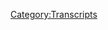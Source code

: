 {{Transcript
    | title         = [[660: February 11, 2014]]
    | caption       = [https://knowledgefight.libsyn.com/660-february-11-2014 Listen to this episode on Libsyn]
    | episodeNumber = [[660: February 11, 2014|660]]
    | length        = 01:55:12
}}

{{MessageBox
    | header     = Warning: Bot Generated Content
    | text       = This transcript was automatically generated by transcription software and likely contains many mistakes and misattributions. Please check the audio for definitive quotes, attribution, and context.
    | image      = N3yvass4myg91.webp
    | imagewidth = 50px
    | id         = warning
}}

{{TranscriptBlock
    | name      = Unknown Speaker
    | timestamp = 00:00:00.000
    | text      = N-N-N-N-N-N-Knowledge Fight
}}

{{TranscriptBlock
    | name      = Unknown Speaker
    | timestamp = 00:00:12.960
    | text      = Dan and Jordan, I am sweating.
}}

{{TranscriptBlock
    | name      = Unknown Speaker
    | timestamp = 00:00:19.440
    | text      = Knowledgefight.com, it's time to pray.
}}

{{TranscriptBlock
    | name      = Unknown Speaker
    | timestamp = 00:00:21.480
    | text      = I have great respect for Knowledgefight.
}}

{{TranscriptBlock
    | name      = Unknown Speaker
    | timestamp = 00:00:23.920
    | text      = Knowledgefight.
}}

{{TranscriptBlock
    | name      = Unknown Speaker
    | timestamp = 00:00:24.920
    | text      = I'm sick of them posing as if they're the good guys, saying we are the bad guys.
}}

{{TranscriptBlock
    | name      = Unknown Speaker
    | timestamp = 00:00:29.440
    | text      = Knowledgefight.
}}

{{TranscriptBlock
    | name      = Unknown Speaker
    | timestamp = 00:00:30.440
    | text      = Dan and Jordan, Knowledgefight.
}}

{{TranscriptBlock
    | name      = Unknown Speaker
    | timestamp = 00:00:31.440
    | text      = Need money.
}}

{{TranscriptBlock
    | name      = Unknown Speaker
    | timestamp = 00:00:32.439
    | text      = Andy in Kansas.
}}

{{TranscriptBlock
    | name      = Unknown Speaker
    | timestamp = 00:00:33.439
    | text      = Andy in Kansas.
}}

{{TranscriptBlock
    | name      = Unknown Speaker
    | timestamp = 00:00:34.439
    | text      = Stop it.
}}

{{TranscriptBlock
    | name      = Unknown Speaker
    | timestamp = 00:00:35.439
    | text      = Andy in Kansas.
}}

{{TranscriptBlock
    | name      = Unknown Speaker
    | timestamp = 00:00:36.439
    | text      = Andy in Kansas.
}}

{{TranscriptBlock
    | name      = Unknown Speaker
    | timestamp = 00:00:37.439
    | text      = It's time to pray.
}}

{{TranscriptBlock
    | name      = Unknown Speaker
    | timestamp = 00:00:38.439
    | text      = Andy in Kansas, you're on the air.
}}

{{TranscriptBlock
    | name      = Unknown Speaker
    | timestamp = 00:00:39.439
    | text      = Thanks for holding.
}}

{{TranscriptBlock
    | name      = Unknown Speaker
    | timestamp = 00:00:40.439
    | text      = Hello, Alex.
}}

{{TranscriptBlock
    | name      = Unknown Speaker
    | timestamp = 00:00:41.439
    | text      = I'm a first-time caller.
}}

{{TranscriptBlock
    | name      = Unknown Speaker
    | timestamp = 00:00:42.439
    | text      = I'm a huge fan.
}}

{{TranscriptBlock
    | name      = Unknown Speaker
    | timestamp = 00:00:43.439
    | text      = I love your room.
}}

{{TranscriptBlock
    | name      = Unknown Speaker
    | timestamp = 00:00:44.439
    | text      = Knowledgefight.
}}

{{TranscriptBlock
    | name      = Unknown Speaker
    | timestamp = 00:00:45.439
    | text      = N-N-N-N-Knowledgefight.com.
}}

{{TranscriptBlock
    | name      = Unknown Speaker
    | timestamp = 00:00:46.439
    | text      = I love you.
}}

{{TranscriptBlock
    | name      = Unknown Speaker
    | timestamp = 00:00:47.439
    | text      = Hey, everybody.
}}

{{TranscriptBlock
    | name      = Unknown Speaker
    | timestamp = 00:01:00.159
    | text      = Welcome back to Knowledgefight.
}}

{{TranscriptBlock
    | name      = Unknown Speaker
    | timestamp = 00:01:01.159
    | text      = I'm Dan.
}}

{{TranscriptBlock
    | name      = Unknown Speaker
    | timestamp = 00:01:02.159
    | text      = I'm Jordan.
}}

{{TranscriptBlock
    | name      = Unknown Speaker
    | timestamp = 00:01:03.159
    | text      = We're a couple dudes.
}}

{{TranscriptBlock
    | name      = Unknown Speaker
    | timestamp = 00:01:04.159
    | text      = We like to sit around, worship at the altar of Selene, and talk a little bit about Alex
}}

{{TranscriptBlock
    | name      = Unknown Speaker
    | timestamp = 00:01:05.879
    | text      = Jones.
}}

{{TranscriptBlock
    | name      = Unknown Speaker
    | timestamp = 00:01:06.879
    | text      = Oh, indeed we are, Dan.
}}

{{TranscriptBlock
    | name      = Unknown Speaker
    | timestamp = 00:01:07.879
    | text      = Jordan.
}}

{{TranscriptBlock
    | name      = Unknown Speaker
    | timestamp = 00:01:08.879
    | text      = Dan.
}}

{{TranscriptBlock
    | name      = Unknown Speaker
    | timestamp = 00:01:09.879
    | text      = Jordan.
}}

{{TranscriptBlock
    | name      = Unknown Speaker
    | timestamp = 00:01:10.879
    | text      = Quick question for you.
}}

{{TranscriptBlock
    | name      = Unknown Speaker
    | timestamp = 00:01:11.879
    | text      = What's up?
}}

{{TranscriptBlock
    | name      = Unknown Speaker
    | timestamp = 00:01:12.879
    | text      = What's your Bright Spot today?
}}

{{TranscriptBlock
    | name      = Unknown Speaker
    | timestamp = 00:01:13.879
    | text      = Well, my Bright Spot today is a little bit bittersweet, I suppose.
}}

{{TranscriptBlock
    | name      = Unknown Speaker
    | timestamp = 00:01:14.879
    | text      = My Bright Spot is that this week, the world lost the bad guy.
}}

{{TranscriptBlock
    | name      = Unknown Speaker
    | timestamp = 00:01:17.760
    | text      = Oh, yes.
}}

{{TranscriptBlock
    | name      = Unknown Speaker
    | timestamp = 00:01:18.760
    | text      = Scott Hall passed away.
}}

{{TranscriptBlock
    | name      = Unknown Speaker
    | timestamp = 00:01:19.760
    | text      = Yes, I read about that.
}}

{{TranscriptBlock
    | name      = Unknown Speaker
    | timestamp = 00:01:21.120
    | text      = Obviously, not necessarily a Bright Spot that he died, but he was a wrestler who was always
}}

{{TranscriptBlock
    | name      = Unknown Speaker
    | timestamp = 00:01:27.760
    | text      = very, very exciting.
}}

{{TranscriptBlock
    | name      = Unknown Speaker
    | timestamp = 00:01:29.760
    | text      = I grew up at just the right time and watched wrestling in such a way that the WCW and the
}}

{{TranscriptBlock
    | name      = Unknown Speaker
    | timestamp = 00:01:38.799
    | text      = NWO that Scott Hall was the leading part of.
}}

{{TranscriptBlock
    | name      = Unknown Speaker
    | timestamp = 00:01:42.120
    | text      = Oh, I remember.
}}

{{TranscriptBlock
    | name      = Unknown Speaker
    | timestamp = 00:01:43.120
    | text      = Was terrifying to me.
}}

{{TranscriptBlock
    | name      = Unknown Speaker
    | timestamp = 00:01:44.480
    | text      = That was the era when I watched wrestling.
}}

{{TranscriptBlock
    | name      = Unknown Speaker
    | timestamp = 00:01:47.680
    | text      = I had two years where I was a wrestling fan, so yeah, I remember Scott Hall.
}}

{{TranscriptBlock
    | name      = Unknown Speaker
    | timestamp = 00:01:51.959
    | text      = Yeah, him and Kevin Nash, the Outsiders coming in and invading WCW, bringing Hollywood Hulk
}}

{{TranscriptBlock
    | name      = Unknown Speaker
    | timestamp = 00:01:57.280
    | text      = Hogan into the mix.
}}

{{TranscriptBlock
    | name      = Unknown Speaker
    | timestamp = 00:01:58.280
    | text      = Hulk shows up and everybody went, what?
}}

{{TranscriptBlock
    | name      = Unknown Speaker
    | timestamp = 00:01:59.680
    | text      = Everyone threw trash in the ring.
}}

{{TranscriptBlock
    | name      = Unknown Speaker
    | timestamp = 00:02:00.680
    | text      = Everybody was like, oh, no, he can't be, his American flag and shit.
}}

{{TranscriptBlock
    | name      = Unknown Speaker
    | timestamp = 00:02:05.439
    | text      = But my parents didn't let me watch wrestling when I was a kid, so there was sort of a forbidden
}}

{{TranscriptBlock
    | name      = Unknown Speaker
    | timestamp = 00:02:09.439
    | text      = aspect to it, and that made everything a little bit more sneaky, a little contraband.
}}

{{TranscriptBlock
    | name      = Unknown Speaker
    | timestamp = 00:02:16.759
    | text      = And I would go over to my friend's house and we would watch it.
}}

{{TranscriptBlock
    | name      = Unknown Speaker
    | timestamp = 00:02:18.960
    | text      = I would sleep over at his place so we could watch Monday Night Raw and WCW, Nitro.
}}

{{TranscriptBlock
    | name      = Unknown Speaker
    | timestamp = 00:02:26.080
    | text      = And there was an anarchic element to the invasion of the NWO and Scott Hall, just the cool one.
}}

{{TranscriptBlock
    | name      = Unknown Speaker
    | timestamp = 00:02:34.360
    | text      = Kevin Nash, big sexy, wasn't cool.
}}

{{TranscriptBlock
    | name      = Unknown Speaker
    | timestamp = 00:02:36.960
    | text      = Not cool.
}}

{{TranscriptBlock
    | name      = Unknown Speaker
    | timestamp = 00:02:37.960
    | text      = He wasn't as cool.
}}

{{TranscriptBlock
    | name      = Unknown Speaker
    | timestamp = 00:02:38.960
    | text      = He was big.
}}

{{TranscriptBlock
    | name      = Unknown Speaker
    | timestamp = 00:02:39.960
    | text      = He was a henchman.
}}

{{TranscriptBlock
    | name      = Unknown Speaker
    | timestamp = 00:02:40.960
    | text      = He was a henchman through and through.
}}

{{TranscriptBlock
    | name      = Unknown Speaker
    | timestamp = 00:02:42.280
    | text      = But I think he thought he was cool.
}}

{{TranscriptBlock
    | name      = Unknown Speaker
    | timestamp = 00:02:43.840
    | text      = Of course he did.
}}

{{TranscriptBlock
    | name      = Unknown Speaker
    | timestamp = 00:02:44.840
    | text      = Scott Hall was cool and scary.
}}

{{TranscriptBlock
    | name      = Unknown Speaker
    | timestamp = 00:02:46.479
    | text      = I assume all henchmen think they're cool, right?
}}

{{TranscriptBlock
    | name      = Unknown Speaker
    | timestamp = 00:02:48.800
    | text      = Otherwise there's no reason to just follow blindly some asshole.
}}

{{TranscriptBlock
    | name      = Unknown Speaker
    | timestamp = 00:02:52.080
    | text      = Probably.
}}

{{TranscriptBlock
    | name      = Unknown Speaker
    | timestamp = 00:02:53.080
    | text      = Yeah.
}}

{{TranscriptBlock
    | name      = Unknown Speaker
    | timestamp = 00:02:54.080
    | text      = But yeah, it was many fond memories of watching him work and rest in peace.
}}

{{TranscriptBlock
    | name      = Unknown Speaker
    | timestamp = 00:03:01.000
    | text      = Yeah.
}}

{{TranscriptBlock
    | name      = Unknown Speaker
    | timestamp = 00:03:02.000
    | text      = Anyway, what about you?
}}

{{TranscriptBlock
    | name      = Unknown Speaker
    | timestamp = 00:03:03.000
    | text      = I mean, strangely enough, My Bright Spot, not as bittersweet, however, still somewhat
}}

{{TranscriptBlock
    | name      = Unknown Speaker
    | timestamp = 00:03:09.199
    | text      = nostalgic.
}}

{{TranscriptBlock
    | name      = Unknown Speaker
    | timestamp = 00:03:11.400
    | text      = So if you remember Adult Swim Toonami, when they used to run anime all the time.
}}

{{TranscriptBlock
    | name      = Unknown Speaker
    | timestamp = 00:03:17.199
    | text      = Not really.
}}

{{TranscriptBlock
    | name      = Unknown Speaker
    | timestamp = 00:03:18.319
    | text      = So they are bringing back FLCL for a third and fourth season.
}}

{{TranscriptBlock
    | name      = Unknown Speaker
    | timestamp = 00:03:23.599
    | text      = Zero idea.
}}

{{TranscriptBlock
    | name      = Unknown Speaker
    | timestamp = 00:03:24.599
    | text      = And I can't begin to...
}}

{{TranscriptBlock
    | name      = Unknown Speaker
    | timestamp = 00:03:26.400
    | text      = I've described FLCL to you on at least four occasions.
}}

{{TranscriptBlock
    | name      = Unknown Speaker
    | timestamp = 00:03:29.520
    | text      = In one ear, out the other.
}}

{{TranscriptBlock
    | name      = Unknown Speaker
    | timestamp = 00:03:31.120
    | text      = Absolutely.
}}

{{TranscriptBlock
    | name      = Unknown Speaker
    | timestamp = 00:03:32.120
    | text      = So you start saying to people, okay, there's a giant iron.
}}

{{TranscriptBlock
    | name      = Unknown Speaker
    | timestamp = 00:03:35.120
    | text      = Sometimes it turns into a manga.
}}

{{TranscriptBlock
    | name      = Unknown Speaker
    | timestamp = 00:03:36.800
    | text      = FLCL might just mean rubbing tits together.
}}

{{TranscriptBlock
    | name      = Unknown Speaker
    | timestamp = 00:03:39.419
    | text      = Nobody knows.
}}

{{TranscriptBlock
    | name      = Unknown Speaker
    | timestamp = 00:03:40.599
    | text      = Anyways, the important part is that a woman hits a man in the face with a Rickenbacker
}}

{{TranscriptBlock
    | name      = Unknown Speaker
    | timestamp = 00:03:44.840
    | text      = base and mechas come out of it that they then have to fight the universe with.
}}

{{TranscriptBlock
    | name      = Unknown Speaker
    | timestamp = 00:03:49.560
    | text      = Obviously, this is a coming of age tale about a young boy experiencing puberty.
}}

{{TranscriptBlock
    | name      = Unknown Speaker
    | timestamp = 00:03:55.719
    | text      = I look forward to hearing about this for the first time for the fifth time in the future.
}}

{{TranscriptBlock
    | name      = Unknown Speaker
    | timestamp = 00:03:59.479
    | text      = Yes, exactly.
}}

{{TranscriptBlock
    | name      = Unknown Speaker
    | timestamp = 00:04:00.479
    | text      = I have no idea what you're talking about.
}}

{{TranscriptBlock
    | name      = Unknown Speaker
    | timestamp = 00:04:01.479
    | text      = Exactly.
}}

{{TranscriptBlock
    | name      = Unknown Speaker
    | timestamp = 00:04:02.479
    | text      = But it is also one of the, if not the maybe, greatest anime series of all time.
}}

{{TranscriptBlock
    | name      = Unknown Speaker
    | timestamp = 00:04:06.879
    | text      = I feel like my reference point for Adult Swim is when it was just C-Lab, Aqua Teen Hunger
}}

{{TranscriptBlock
    | name      = Unknown Speaker
    | timestamp = 00:04:12.439
    | text      = Force, and I think Family Guy.
}}

{{TranscriptBlock
    | name      = Unknown Speaker
    | timestamp = 00:04:15.080
    | text      = Maybe.
}}

{{TranscriptBlock
    | name      = Unknown Speaker
    | timestamp = 00:04:16.079
    | text      = See, if you go a few hours later, you got Gundam Wing, you got Dragon Ball Z, man, you
}}

{{TranscriptBlock
    | name      = Unknown Speaker
    | timestamp = 00:04:22.439
    | text      = got it all, buddy.
}}

{{TranscriptBlock
    | name      = Unknown Speaker
    | timestamp = 00:04:23.959
    | text      = That's the shit.
}}

{{TranscriptBlock
    | name      = Unknown Speaker
    | timestamp = 00:04:24.959
    | text      = Well, I'm glad...
}}

{{TranscriptBlock
    | name      = Unknown Speaker
    | timestamp = 00:04:25.959
    | text      = Cowboy Bebop.
}}

{{TranscriptBlock
    | name      = Unknown Speaker
    | timestamp = 00:04:26.959
    | text      = I'm glad for you.
}}

{{TranscriptBlock
    | name      = Unknown Speaker
    | timestamp = 00:04:28.959
    | text      = Jordan, we have an episode to go over today.
}}

{{TranscriptBlock
    | name      = Unknown Speaker
    | timestamp = 00:04:33.160
    | text      = Okay.
}}

{{TranscriptBlock
    | name      = Unknown Speaker
    | timestamp = 00:04:34.160
    | text      = So Alex is still on a little bit of a breaky.
}}

{{TranscriptBlock
    | name      = Unknown Speaker
    | timestamp = 00:04:36.040
    | text      = We're recording this on Thursday, so I'm not sure if he actually got back to studio today
}}

{{TranscriptBlock
    | name      = Unknown Speaker
    | timestamp = 00:04:39.360
    | text      = or whatever, but we'll get back to the present day on Monday.
}}

{{TranscriptBlock
    | name      = Unknown Speaker
    | timestamp = 00:04:43.519
    | text      = But for now, we are back still not in the present, we're in the past.
}}

{{TranscriptBlock
    | name      = Unknown Speaker
    | timestamp = 00:04:48.639
    | text      = And today, we actually...
}}

{{TranscriptBlock
    | name      = Unknown Speaker
    | timestamp = 00:04:50.480
    | text      = Delightful little bit of a request time travel episode.
}}

{{TranscriptBlock
    | name      = Unknown Speaker
    | timestamp = 00:04:55.160
    | text      = Keith reached out to me, his wife Laurel is celebrating a 40th birthday next week.
}}

{{TranscriptBlock
    | name      = Unknown Speaker
    | timestamp = 00:05:01.279
    | text      = Oh, congratulations!
}}

{{TranscriptBlock
    | name      = Unknown Speaker
    | timestamp = 00:05:02.279
    | text      = In the middle of next week.
}}

{{TranscriptBlock
    | name      = Unknown Speaker
    | timestamp = 00:05:03.279
    | text      = Happy birthday.
}}

{{TranscriptBlock
    | name      = Unknown Speaker
    | timestamp = 00:05:04.279
    | text      = In honor of that and to celebrate, Keith thought it would be fun for us to go back and enjoy
}}

{{TranscriptBlock
    | name      = Unknown Speaker
    | timestamp = 00:05:08.120
    | text      = Alex Jones' 40th birthday.
}}

{{TranscriptBlock
    | name      = Unknown Speaker
    | timestamp = 00:05:10.879
    | text      = And so we are going to be talking about February 11th, 2014.
}}

{{TranscriptBlock
    | name      = Unknown Speaker
    | timestamp = 00:05:15.160
    | text      = Oh, no!
}}

{{TranscriptBlock
    | name      = Unknown Speaker
    | timestamp = 00:05:17.439
    | text      = Alex's 40th birthday.
}}

{{TranscriptBlock
    | name      = Unknown Speaker
    | timestamp = 00:05:18.839
    | text      = Oh, man.
}}

{{TranscriptBlock
    | name      = Unknown Speaker
    | timestamp = 00:05:19.839
    | text      = It comes up once on the show that it's his birthday.
}}

{{TranscriptBlock
    | name      = Unknown Speaker
    | timestamp = 00:05:22.399
    | text      = One time.
}}

{{TranscriptBlock
    | name      = Unknown Speaker
    | timestamp = 00:05:23.399
    | text      = It's very weird that this is, what, only a few months away from the invasion of Crimea.
}}

{{TranscriptBlock
    | name      = Unknown Speaker
    | timestamp = 00:05:29.279
    | text      = It doesn't come up.
}}

{{TranscriptBlock
    | name      = Unknown Speaker
    | timestamp = 00:05:30.759
    | text      = It doesn't come up.
}}

{{TranscriptBlock
    | name      = Unknown Speaker
    | timestamp = 00:05:31.759
    | text      = Don't worry about that.
}}

{{TranscriptBlock
    | name      = Unknown Speaker
    | timestamp = 00:05:32.759
    | text      = Okay.
}}

{{TranscriptBlock
    | name      = Unknown Speaker
    | timestamp = 00:05:33.759
    | text      = There's no witchery on that aspect.
}}

{{TranscriptBlock
    | name      = Unknown Speaker
    | timestamp = 00:05:34.759
    | text      = I was going to say, if you're a witch, I'm going to be furious.
}}

{{TranscriptBlock
    | name      = Unknown Speaker
    | timestamp = 00:05:36.759
    | text      = No, no, no.
}}

{{TranscriptBlock
    | name      = Unknown Speaker
    | timestamp = 00:05:37.759
    | text      = I am witchy, but my powers are limited to some degree.
}}

{{TranscriptBlock
    | name      = Unknown Speaker
    | timestamp = 00:05:42.639
    | text      = So happy birthday, Laurel.
}}

{{TranscriptBlock
    | name      = Unknown Speaker
    | timestamp = 00:05:44.399
    | text      = Happy birthday.
}}

{{TranscriptBlock
    | name      = Unknown Speaker
    | timestamp = 00:05:45.399
    | text      = Not happy birthday to Alex.
}}

{{TranscriptBlock
    | name      = Unknown Speaker
    | timestamp = 00:05:46.759
    | text      = And not to Putin either.
}}

{{TranscriptBlock
    | name      = Unknown Speaker
    | timestamp = 00:05:48.439
    | text      = No.
}}

{{TranscriptBlock
    | name      = Unknown Speaker
    | timestamp = 00:05:49.439
    | text      = Okay.
}}

{{TranscriptBlock
    | name      = Unknown Speaker
    | timestamp = 00:05:50.439
    | text      = When's his birthday?
}}

{{TranscriptBlock
    | name      = Unknown Speaker
    | timestamp = 00:05:51.439
    | text      = Probably around the same day.
}}

{{TranscriptBlock
    | name      = Unknown Speaker
    | timestamp = 00:05:52.439
    | text      = We'll get down to this episode, but first let's take a little moment to say hello to
}}

{{TranscriptBlock
    | name      = Unknown Speaker
    | timestamp = 00:05:56.839
    | text      = some new wonks.
}}

{{TranscriptBlock
    | name      = Unknown Speaker
    | timestamp = 00:05:57.839
    | text      = Oh, that's a great idea.
}}

{{TranscriptBlock
    | name      = Unknown Speaker
    | timestamp = 00:05:58.839
    | text      = So first, Galaxy, thank you so much.
}}

{{TranscriptBlock
    | name      = Unknown Speaker
    | timestamp = 00:06:00.319
    | text      = You are now a policy wonk.
}}

{{TranscriptBlock
    | name      = Unknown Speaker
    | timestamp = 00:06:01.639
    | text      = I'm a policy wonk.
}}

{{TranscriptBlock
    | name      = Unknown Speaker
    | timestamp = 00:06:02.639
    | text      = Thanks, Galaxy.
}}

{{TranscriptBlock
    | name      = Unknown Speaker
    | timestamp = 00:06:03.639
    | text      = Thank you.
}}

{{TranscriptBlock
    | name      = Unknown Speaker
    | timestamp = 00:06:04.639
    | text      = Loved your quest.
}}

{{TranscriptBlock
    | name      = Unknown Speaker
    | timestamp = 00:06:05.639
    | text      = Next, a Dutchman who wonders why the Dutchman is called the Dutchman if he isn't Dutch.
}}

{{TranscriptBlock
    | name      = Unknown Speaker
    | timestamp = 00:06:09.199
    | text      = Thank you so much.
}}

{{TranscriptBlock
    | name      = Unknown Speaker
    | timestamp = 00:06:10.199
    | text      = You are now a policy wonk.
}}

{{TranscriptBlock
    | name      = Unknown Speaker
    | timestamp = 00:06:11.199
    | text      = I'm a policy wonk.
}}

{{TranscriptBlock
    | name      = Unknown Speaker
    | timestamp = 00:06:12.199
    | text      = Thank you very much.
}}

{{TranscriptBlock
    | name      = Unknown Speaker
    | timestamp = 00:06:13.199
    | text      = I think that was about Rick Smits.
}}

{{TranscriptBlock
    | name      = Unknown Speaker
    | timestamp = 00:06:15.040
    | text      = Next, I went beyond the consciousness of God and all I got was this stupid t-shirt.
}}

{{TranscriptBlock
    | name      = Unknown Speaker
    | timestamp = 00:06:19.160
    | text      = Thank you so much.
}}

{{TranscriptBlock
    | name      = Unknown Speaker
    | timestamp = 00:06:20.160
    | text      = You are now a policy wonk.
}}

{{TranscriptBlock
    | name      = Unknown Speaker
    | timestamp = 00:06:21.160
    | text      = I'm a policy wonk.
}}

{{TranscriptBlock
    | name      = Unknown Speaker
    | timestamp = 00:06:22.160
    | text      = Thank you very much.
}}

{{TranscriptBlock
    | name      = Unknown Speaker
    | timestamp = 00:06:23.160
    | text      = Thank you.
}}

{{TranscriptBlock
    | name      = Unknown Speaker
    | timestamp = 00:06:24.160
    | text      = I think that one was about Rick Smits.
}}

{{TranscriptBlock
    | name      = Unknown Speaker
    | timestamp = 00:06:25.160
    | text      = Probably.
}}

{{TranscriptBlock
    | name      = Unknown Speaker
    | timestamp = 00:06:26.160
    | text      = I think these all are about Rick Smits.
}}

{{TranscriptBlock
    | name      = Unknown Speaker
    | timestamp = 00:06:27.160
    | text      = Next, Rob at Lexus Loves Buttholes.
}}

{{TranscriptBlock
    | name      = Unknown Speaker
    | timestamp = 00:06:29.120
    | text      = Thank you so much.
}}

{{TranscriptBlock
    | name      = Unknown Speaker
    | timestamp = 00:06:30.120
    | text      = You are now a policy wonk.
}}

{{TranscriptBlock
    | name      = Unknown Speaker
    | timestamp = 00:06:31.120
    | text      = I'm a policy wonk.
}}

{{TranscriptBlock
    | name      = Unknown Speaker
    | timestamp = 00:06:32.120
    | text      = That was not about Rick Smits.
}}

{{TranscriptBlock
    | name      = Unknown Speaker
    | timestamp = 00:06:33.120
    | text      = That was Fitz Fitz.
}}

{{TranscriptBlock
    | name      = Unknown Speaker
    | timestamp = 00:06:34.120
    | text      = What?
}}

{{TranscriptBlock
    | name      = Unknown Speaker
    | timestamp = 00:06:35.120
    | text      = That was not.
}}

{{TranscriptBlock
    | name      = Unknown Speaker
    | timestamp = 00:06:36.120
    | text      = It's about Rob.
}}

{{TranscriptBlock
    | name      = Unknown Speaker
    | timestamp = 00:06:37.120
    | text      = Thank you.
}}

{{TranscriptBlock
    | name      = Unknown Speaker
    | timestamp = 00:06:38.120
    | text      = Next, Jeezy Kableezy.
}}

{{TranscriptBlock
    | name      = Unknown Speaker
    | timestamp = 00:06:39.120
    | text      = Robert, when are you going to become a policy wonk?
}}

{{TranscriptBlock
    | name      = Unknown Speaker
    | timestamp = 00:06:40.120
    | text      = Thank you so much.
}}

{{TranscriptBlock
    | name      = Unknown Speaker
    | timestamp = 00:06:41.120
    | text      = You are now a policy wonk.
}}

{{TranscriptBlock
    | name      = Unknown Speaker
    | timestamp = 00:06:42.120
    | text      = I'm a policy wonk.
}}

{{TranscriptBlock
    | name      = Unknown Speaker
    | timestamp = 00:06:43.120
    | text      = Thank you.
}}

{{TranscriptBlock
    | name      = Unknown Speaker
    | timestamp = 00:06:44.120
    | text      = Thank you.
}}

{{TranscriptBlock
    | name      = Unknown Speaker
    | timestamp = 00:06:45.120
    | text      = And Dr. Occupied Texas, thank you so much.
}}

{{TranscriptBlock
    | name      = Unknown Speaker
    | timestamp = 00:06:46.759
    | text      = You are now a policy wonk.
}}

{{TranscriptBlock
    | name      = Unknown Speaker
    | timestamp = 00:06:48.000
    | text      = I'm a policy wonk.
}}

{{TranscriptBlock
    | name      = Unknown Speaker
    | timestamp = 00:06:49.000
    | text      = Thank you very much.
}}

{{TranscriptBlock
    | name      = Unknown Speaker
    | timestamp = 00:06:50.000
    | text      = Thank y'alls.
}}

{{TranscriptBlock
    | name      = Unknown Speaker
    | timestamp = 00:06:52.800
    | text      = This is, we are just dropping in cold.
}}

{{TranscriptBlock
    | name      = Unknown Speaker
    | timestamp = 00:06:55.040
    | text      = We don't really know what's going on.
}}

{{TranscriptBlock
    | name      = Unknown Speaker
    | timestamp = 00:06:56.319
    | text      = No idea.
}}

{{TranscriptBlock
    | name      = Unknown Speaker
    | timestamp = 00:06:57.319
    | text      = We have no context for this.
}}

{{TranscriptBlock
    | name      = Unknown Speaker
    | timestamp = 00:06:58.759
    | text      = Most of our past episodes that we've seen so far, like recently at least, have been
}}

{{TranscriptBlock
    | name      = Unknown Speaker
    | timestamp = 00:07:02.600
    | text      = 2003.
}}

{{TranscriptBlock
    | name      = Unknown Speaker
    | timestamp = 00:07:03.600
    | text      = Right.
}}

{{TranscriptBlock
    | name      = Unknown Speaker
    | timestamp = 00:07:04.600
    | text      = So it's deep in Alex's past.
}}

{{TranscriptBlock
    | name      = Unknown Speaker
    | timestamp = 00:07:05.600
    | text      = He's a very different broadcaster.
}}

{{TranscriptBlock
    | name      = Unknown Speaker
    | timestamp = 00:07:07.819
    | text      = And then our other point of reference that's really fresh in our mind is 2022, 2021, Alex,
}}

{{TranscriptBlock
    | name      = Unknown Speaker
    | timestamp = 00:07:12.480
    | text      = where he's an unhinged lunatic.
}}

{{TranscriptBlock
    | name      = Unknown Speaker
    | timestamp = 00:07:13.920
    | text      = Right.
}}

{{TranscriptBlock
    | name      = Unknown Speaker
    | timestamp = 00:07:14.920
    | text      = Right.
}}

{{TranscriptBlock
    | name      = Unknown Speaker
    | timestamp = 00:07:15.920
    | text      = And so it's kind of interesting to get this in between point.
}}

{{TranscriptBlock
    | name      = Unknown Speaker
    | timestamp = 00:07:18.160
    | text      = This is pre-Trump.
}}

{{TranscriptBlock
    | name      = Unknown Speaker
    | timestamp = 00:07:20.120
    | text      = Right.
}}

{{TranscriptBlock
    | name      = Unknown Speaker
    | timestamp = 00:07:21.199
    | text      = We haven't even figured out the four ways to learn yet.
}}

{{TranscriptBlock
    | name      = Unknown Speaker
    | timestamp = 00:07:23.720
    | text      = No, he's being cagey about that.
}}

{{TranscriptBlock
    | name      = Unknown Speaker
    | timestamp = 00:07:26.000
    | text      = But there is a list of five things on this episode.
}}

{{TranscriptBlock
    | name      = Unknown Speaker
    | timestamp = 00:07:29.199
    | text      = Not ways to learn.
}}

{{TranscriptBlock
    | name      = Unknown Speaker
    | timestamp = 00:07:30.199
    | text      = Okay.
}}

{{TranscriptBlock
    | name      = Unknown Speaker
    | timestamp = 00:07:31.199
    | text      = I like lists.
}}

{{TranscriptBlock
    | name      = Unknown Speaker
    | timestamp = 00:07:32.199
    | text      = But that will, that will be a bit later in the episode.
}}

{{TranscriptBlock
    | name      = Unknown Speaker
    | timestamp = 00:07:34.480
    | text      = Here is an out of context drop though from today's show.
}}

{{TranscriptBlock
    | name      = Unknown Speaker
    | timestamp = 00:07:36.920
    | text      = Other eye down hurt my stomach.
}}

{{TranscriptBlock
    | name      = Unknown Speaker
    | timestamp = 00:07:37.920
    | text      = It made me hurt when I peed.
}}

{{TranscriptBlock
    | name      = Unknown Speaker
    | timestamp = 00:07:38.920
    | text      = This doesn't do that.
}}

{{TranscriptBlock
    | name      = Unknown Speaker
    | timestamp = 00:07:39.920
    | text      = How do you come up with all this?
}}

{{TranscriptBlock
    | name      = Unknown Speaker
    | timestamp = 00:07:42.920
    | text      = Man, apparently iodine makes it hurt when Alex pees.
}}

{{TranscriptBlock
    | name      = Unknown Speaker
    | timestamp = 00:07:47.000
    | text      = There's a product that makes it hurt when he pees.
}}

{{TranscriptBlock
    | name      = Unknown Speaker
    | timestamp = 00:07:49.279
    | text      = No, no, no.
}}

{{TranscriptBlock
    | name      = Unknown Speaker
    | timestamp = 00:07:50.399
    | text      = Other iodine.
}}

{{TranscriptBlock
    | name      = Unknown Speaker
    | timestamp = 00:07:51.680
    | text      = Other iodine.
}}

{{TranscriptBlock
    | name      = Unknown Speaker
    | timestamp = 00:07:52.680
    | text      = Than the ones he's selling.
}}

{{TranscriptBlock
    | name      = Unknown Speaker
    | timestamp = 00:07:53.680
    | text      = So, so they made the doesn't hurt when you pee iodine or Alex had syphilis for a while.
}}

{{TranscriptBlock
    | name      = Unknown Speaker
    | timestamp = 00:08:01.959
    | text      = I look, I don't care to speculate necessarily.
}}

{{TranscriptBlock
    | name      = Unknown Speaker
    | timestamp = 00:08:04.959
    | text      = I also, I will admit there is a failing in my research and that is that I didn't look
}}

{{TranscriptBlock
    | name      = Unknown Speaker
    | timestamp = 00:08:09.600
    | text      = into it to see if it's a common side effect of taking iodine that hurts when you pee.
}}

{{TranscriptBlock
    | name      = Unknown Speaker
    | timestamp = 00:08:13.680
    | text      = Right.
}}

{{TranscriptBlock
    | name      = Unknown Speaker
    | timestamp = 00:08:14.680
    | text      = Oh God.
}}

{{TranscriptBlock
    | name      = Unknown Speaker
    | timestamp = 00:08:15.680
    | text      = I was going to say.
}}

{{TranscriptBlock
    | name      = Unknown Speaker
    | timestamp = 00:08:16.680
    | text      = I was going to ask Alex to say.
}}

{{TranscriptBlock
    | name      = Unknown Speaker
    | timestamp = 00:08:17.680
    | text      = That's all.
}}

{{TranscriptBlock
    | name      = Unknown Speaker
    | timestamp = 00:08:18.680
    | text      = I didn't look into it either.
}}

{{TranscriptBlock
    | name      = Unknown Speaker
    | timestamp = 00:08:19.680
    | text      = I just assumed he had gonorrhea.
}}

{{TranscriptBlock
    | name      = Unknown Speaker
    | timestamp = 00:08:20.680
    | text      = So here is where we start.
}}

{{TranscriptBlock
    | name      = Unknown Speaker
    | timestamp = 00:08:22.720
    | text      = And Alex is on one right out the jump.
}}

{{TranscriptBlock
    | name      = Unknown Speaker
    | timestamp = 00:08:25.319
    | text      = Out the gate.
}}

{{TranscriptBlock
    | name      = Unknown Speaker
    | timestamp = 00:08:26.319
    | text      = We're breaking protocol here.
}}

{{TranscriptBlock
    | name      = Unknown Speaker
    | timestamp = 00:08:27.319
    | text      = That's all right.
}}

{{TranscriptBlock
    | name      = Unknown Speaker
    | timestamp = 00:08:28.319
    | text      = That's a good thing.
}}

{{TranscriptBlock
    | name      = Unknown Speaker
    | timestamp = 00:08:29.319
    | text      = I don't think I'm pregnant.
}}

{{TranscriptBlock
    | name      = Unknown Speaker
    | timestamp = 00:08:30.319
    | text      = I can do whatever I want.
}}

{{TranscriptBlock
    | name      = Unknown Speaker
    | timestamp = 00:08:31.319
    | text      = Well, you heard that there is Obama telling the French socialist president is completely
}}

{{TranscriptBlock
    | name      = Unknown Speaker
    | timestamp = 00:08:40.399
    | text      = above the law and the entire French socialist leadership is on record having giant Swiss
}}

{{TranscriptBlock
    | name      = Unknown Speaker
    | timestamp = 00:08:45.440
    | text      = bank accounts that are tax exempt as they raise taxes on the middle class to one hundred
}}

{{TranscriptBlock
    | name      = Unknown Speaker
    | timestamp = 00:08:51.159
    | text      = plus percent to claw back any savings that were kept back on the old 80 plus percent
}}

{{TranscriptBlock
    | name      = Unknown Speaker
    | timestamp = 00:09:00.399
    | text      = tax rate.
}}

{{TranscriptBlock
    | name      = Unknown Speaker
    | timestamp = 00:09:01.399
    | text      = And let's hear that one more time.
}}

{{TranscriptBlock
    | name      = Unknown Speaker
    | timestamp = 00:09:02.960
    | text      = Obama, I can do whatever I want.
}}

{{TranscriptBlock
    | name      = Unknown Speaker
    | timestamp = 00:09:06.320
    | text      = Best part about being president is I can do whatever I want while he's walking along talking
}}

{{TranscriptBlock
    | name      = Unknown Speaker
    | timestamp = 00:09:12.960
    | text      = to the French delegation and the French president.
}}

{{TranscriptBlock
    | name      = Unknown Speaker
    | timestamp = 00:09:16.960
    | text      = We're breaking protocol.
}}

{{TranscriptBlock
    | name      = Unknown Speaker
    | timestamp = 00:09:18.960
    | text      = That's all right.
}}

{{TranscriptBlock
    | name      = Unknown Speaker
    | timestamp = 00:09:20.960
    | text      = That's a good thing.
}}

{{TranscriptBlock
    | name      = Unknown Speaker
    | timestamp = 00:09:22.960
    | text      = I don't think I'm pregnant.
}}

{{TranscriptBlock
    | name      = Unknown Speaker
    | timestamp = 00:09:25.960
    | text      = I can do whatever I want.
}}

{{TranscriptBlock
    | name      = Unknown Speaker
    | timestamp = 00:09:26.960
    | text      = So did he not know there was a shotgun mic on him or did he know?
}}

{{TranscriptBlock
    | name      = Unknown Speaker
    | timestamp = 00:09:30.080
    | text      = No, he knew.
}}

{{TranscriptBlock
    | name      = Unknown Speaker
    | timestamp = 00:09:31.080
    | text      = This is some real petty shit.
}}

{{TranscriptBlock
    | name      = Unknown Speaker
    | timestamp = 00:09:32.559
    | text      = This is weak.
}}

{{TranscriptBlock
    | name      = Unknown Speaker
    | timestamp = 00:09:34.240
    | text      = So what had happened is that Obama was accepting a state visit from then French President Francois
}}

{{TranscriptBlock
    | name      = Unknown Speaker
    | timestamp = 00:09:39.399
    | text      = Haaland, which began with a tour of Thomas Jefferson's home at Monticello.
}}

{{TranscriptBlock
    | name      = Unknown Speaker
    | timestamp = 00:09:44.679
    | text      = When he said that they were breaking protocol, that was in reference to wanting to go to
}}

{{TranscriptBlock
    | name      = Unknown Speaker
    | timestamp = 00:09:48.120
    | text      = the terrace to look at the view, which wasn't part of the planned tour.
}}

{{TranscriptBlock
    | name      = Unknown Speaker
    | timestamp = 00:09:52.440
    | text      = Of course, because, you know, Obama joked about how he was the president, he could do
}}

{{TranscriptBlock
    | name      = Unknown Speaker
    | timestamp = 00:09:55.799
    | text      = whatever he wants.
}}

{{TranscriptBlock
    | name      = Unknown Speaker
    | timestamp = 00:09:56.799
    | text      = Alex takes this deadly seriously as opposed to him joking around about not sticking to
}}

{{TranscriptBlock
    | name      = Unknown Speaker
    | timestamp = 00:10:01.519
    | text      = the bullet points of the tour.
}}

{{TranscriptBlock
    | name      = Unknown Speaker
    | timestamp = 00:10:03.879
    | text      = Ridiculous.
}}

{{TranscriptBlock
    | name      = Unknown Speaker
    | timestamp = 00:10:04.879
    | text      = Oh, man, wasn't it, wasn't it weird when the president had like an actual sense of humor
}}

{{TranscriptBlock
    | name      = Unknown Speaker
    | timestamp = 00:10:10.360
    | text      = that was not even, not just like a solid sense of humor, but at times it quite admirable,
}}

{{TranscriptBlock
    | name      = Unknown Speaker
    | timestamp = 00:10:16.159
    | text      = you know, like with the solid writing staff, he crushed it on those timing.
}}

{{TranscriptBlock
    | name      = Unknown Speaker
    | timestamp = 00:10:20.360
    | text      = Yeah.
}}

{{TranscriptBlock
    | name      = Unknown Speaker
    | timestamp = 00:10:21.360
    | text      = He's got good timing.
}}

{{TranscriptBlock
    | name      = Unknown Speaker
    | timestamp = 00:10:22.360
    | text      = He had little things right there.
}}

{{TranscriptBlock
    | name      = Unknown Speaker
    | timestamp = 00:10:23.360
    | text      = And at no point in time did he say like, oh, the Mexicans are going to kill you.
}}

{{TranscriptBlock
    | name      = Unknown Speaker
    | timestamp = 00:10:26.879
    | text      = You know, like that was a good president for a while.
}}

{{TranscriptBlock
    | name      = Unknown Speaker
    | timestamp = 00:10:29.279
    | text      = It was.
}}

{{TranscriptBlock
    | name      = Unknown Speaker
    | timestamp = 00:10:30.279
    | text      = Yeah.
}}

{{TranscriptBlock
    | name      = Unknown Speaker
    | timestamp = 00:10:31.279
    | text      = It was.
}}

{{TranscriptBlock
    | name      = Unknown Speaker
    | timestamp = 00:10:32.279
    | text      = Yeah.
}}

{{TranscriptBlock
    | name      = Unknown Speaker
    | timestamp = 00:10:33.279
    | text      = We had a good stretch.
}}

{{TranscriptBlock
    | name      = Unknown Speaker
    | timestamp = 00:10:34.279
    | text      = We had the pettiest complaint being blown into like, aha, he admits he's a dictator.
}}

{{TranscriptBlock
    | name      = Unknown Speaker
    | timestamp = 00:10:39.200
    | text      = Yeah, I know.
}}

{{TranscriptBlock
    | name      = Unknown Speaker
    | timestamp = 00:10:40.799
    | text      = That's how shitty it was to, that's how shitty it was to be a right-winger, like shitting
}}

{{TranscriptBlock
    | name      = Unknown Speaker
    | timestamp = 00:10:45.860
    | text      = all over Obama's.
}}

{{TranscriptBlock
    | name      = Unknown Speaker
    | timestamp = 00:10:46.860
    | text      = You had to be like, oh, look at his fucking suit.
}}

{{TranscriptBlock
    | name      = Unknown Speaker
    | timestamp = 00:10:49.360
    | text      = It's tan.
}}

{{TranscriptBlock
    | name      = Unknown Speaker
    | timestamp = 00:10:50.360
    | text      = Oh, he's not fit to be president.
}}

{{TranscriptBlock
    | name      = Unknown Speaker
    | timestamp = 00:10:52.600
    | text      = And then the, you know, the flip comes when Trump becomes president and Alex accuses everyone
}}

{{TranscriptBlock
    | name      = Unknown Speaker
    | timestamp = 00:10:58.039
    | text      = else of doing basically the same game.
}}

{{TranscriptBlock
    | name      = Unknown Speaker
    | timestamp = 00:11:00.679
    | text      = Absolutely.
}}

{{TranscriptBlock
    | name      = Unknown Speaker
    | timestamp = 00:11:01.679
    | text      = Absolutely.
}}

{{TranscriptBlock
    | name      = Unknown Speaker
    | timestamp = 00:11:02.679
    | text      = Yeah, there absolutely was not tax rates over 100% in France in 2014.
}}

{{TranscriptBlock
    | name      = Unknown Speaker
    | timestamp = 00:11:07.759
    | text      = The highest tax band in their system was on people who made over 151,200 euros a year,
}}

{{TranscriptBlock
    | name      = Unknown Speaker
    | timestamp = 00:11:14.000
    | text      = and any income above that point was taxed at a rate of 45%.
}}

{{TranscriptBlock
    | name      = Unknown Speaker
    | timestamp = 00:11:17.720
    | text      = Holland had tried to usher in an experiment where businesses that pay salaries over a
}}

{{TranscriptBlock
    | name      = Unknown Speaker
    | timestamp = 00:11:22.559
    | text      = million euros per year would have to pay a 75% payroll tax.
}}

{{TranscriptBlock
    | name      = Unknown Speaker
    | timestamp = 00:11:27.919
    | text      = But it was widely unpopular, and it wasn't continued after the two-year timetable that
}}

{{TranscriptBlock
    | name      = Unknown Speaker
    | timestamp = 00:11:32.320
    | text      = was put in place for its experiment.
}}

{{TranscriptBlock
    | name      = Unknown Speaker
    | timestamp = 00:11:34.440
    | text      = I frequently see this being reported as a tax on people who make more than a million
}}

{{TranscriptBlock
    | name      = Unknown Speaker
    | timestamp = 00:11:38.159
    | text      = euros a year, but that isn't true.
}}

{{TranscriptBlock
    | name      = Unknown Speaker
    | timestamp = 00:11:40.519
    | text      = That was the original intent of Holland's presidency, but it was deemed punitive by
}}

{{TranscriptBlock
    | name      = Unknown Speaker
    | timestamp = 00:11:45.759
    | text      = the congressional court, and it was thrown out.
}}

{{TranscriptBlock
    | name      = Unknown Speaker
    | timestamp = 00:11:48.240
    | text      = As it ever existed, for two years, this was a payroll tax imposed on businesses, not on
}}

{{TranscriptBlock
    | name      = Unknown Speaker
    | timestamp = 00:11:52.840
    | text      = the middle class, and it wasn't over 100%.
}}

{{TranscriptBlock
    | name      = Unknown Speaker
    | timestamp = 00:11:55.799
    | text      = Looking back, it's interesting to see who The Guardian describes as putting the quote
}}

{{TranscriptBlock
    | name      = Unknown Speaker
    | timestamp = 00:11:59.360
    | text      = nail in the coffin on this tax.
}}

{{TranscriptBlock
    | name      = Unknown Speaker
    | timestamp = 00:12:02.240
    | text      = That honor goes to a young upstart who had just become France's economy minister, Emmanuel
}}

{{TranscriptBlock
    | name      = Unknown Speaker
    | timestamp = 00:12:06.639
    | text      = Macron.
}}

{{TranscriptBlock
    | name      = Unknown Speaker
    | timestamp = 00:12:07.639
    | text      = God damn it!
}}

{{TranscriptBlock
    | name      = Unknown Speaker
    | timestamp = 00:12:08.639
    | text      = Wouldn't be too surprised to hear Alex liking Macron for stuff like this back then.
}}

{{TranscriptBlock
    | name      = Unknown Speaker
    | timestamp = 00:12:12.840
    | text      = Jesus Christ.
}}

{{TranscriptBlock
    | name      = Unknown Speaker
    | timestamp = 00:12:13.840
    | text      = Yep.
}}

{{TranscriptBlock
    | name      = Unknown Speaker
    | timestamp = 00:12:14.840
    | text      = It's fun to see these villains in there.
}}

{{TranscriptBlock
    | name      = Unknown Speaker
    | timestamp = 00:12:15.840
    | text      = They just keep popping back up.
}}

{{TranscriptBlock
    | name      = Unknown Speaker
    | timestamp = 00:12:17.840
    | text      = Alex's villains in doing things that he would support.
}}

{{TranscriptBlock
    | name      = Unknown Speaker
    | timestamp = 00:12:22.080
    | text      = Like on the way to becoming the villain that he hates, too.
}}

{{TranscriptBlock
    | name      = Unknown Speaker
    | timestamp = 00:12:26.000
    | text      = If Alex had jumped on early, maybe we'd all be in a different place.
}}

{{TranscriptBlock
    | name      = Unknown Speaker
    | timestamp = 00:12:30.519
    | text      = Probably not.
}}

{{TranscriptBlock
    | name      = Unknown Speaker
    | timestamp = 00:12:31.519
    | text      = So anyway, there's some trends that are going on in 2014.
}}

{{TranscriptBlock
    | name      = Unknown Speaker
    | timestamp = 00:12:37.080
    | text      = I think Alex might have discovered hipsters.
}}

{{TranscriptBlock
    | name      = Unknown Speaker
    | timestamp = 00:12:39.120
    | text      = Oh, no.
}}

{{TranscriptBlock
    | name      = Unknown Speaker
    | timestamp = 00:12:40.120
    | text      = The chicest thing is to be like a hobo who doesn't work and doesn't take care of yourself.
}}

{{TranscriptBlock
    | name      = Unknown Speaker
    | timestamp = 00:12:47.080
    | text      = Because the television tells them to, and women and men as well imprint on whatever
}}

{{TranscriptBlock
    | name      = Unknown Speaker
    | timestamp = 00:12:50.519
    | text      = television says.
}}

{{TranscriptBlock
    | name      = Unknown Speaker
    | timestamp = 00:12:51.519
    | text      = So it says, throw yourself at the biggest loser.
}}

{{TranscriptBlock
    | name      = Unknown Speaker
    | timestamp = 00:12:53.879
    | text      = So the women just keep throwing themselves, believe me, I witnessed it in Austin, at the
}}

{{TranscriptBlock
    | name      = Unknown Speaker
    | timestamp = 00:12:58.840
    | text      = biggest losers they can in delusional mass psychosis, narcissism.
}}

{{TranscriptBlock
    | name      = Unknown Speaker
    | timestamp = 00:13:04.440
    | text      = And then they just throw themselves at loser after loser, the dirtier, the dumber.
}}

{{TranscriptBlock
    | name      = Unknown Speaker
    | timestamp = 00:13:08.559
    | text      = The bigger the loser, the better they are.
}}

{{TranscriptBlock
    | name      = Unknown Speaker
    | timestamp = 00:13:10.740
    | text      = The bigger the winner, the worse you are.
}}

{{TranscriptBlock
    | name      = Unknown Speaker
    | timestamp = 00:13:12.679
    | text      = And then the women just keep waiting to find Valhalla because television said they would
}}

{{TranscriptBlock
    | name      = Unknown Speaker
    | timestamp = 00:13:16.679
    | text      = get it.
}}

{{TranscriptBlock
    | name      = Unknown Speaker
    | timestamp = 00:13:17.679
    | text      = What?
}}

{{TranscriptBlock
    | name      = Unknown Speaker
    | timestamp = 00:13:18.679
    | text      = And the chicest thing is hobo clothing and living in dumpsters.
}}

{{TranscriptBlock
    | name      = Unknown Speaker
    | timestamp = 00:13:22.159
    | text      = We've got a Leanne McAdoo report on that coming up and not having air conditioning and not
}}

{{TranscriptBlock
    | name      = Unknown Speaker
    | timestamp = 00:13:25.840
    | text      = having money.
}}

{{TranscriptBlock
    | name      = Unknown Speaker
    | timestamp = 00:13:26.840
    | text      = It's just so stylish.
}}

{{TranscriptBlock
    | name      = Unknown Speaker
    | timestamp = 00:13:27.840
    | text      = It's so cool.
}}

{{TranscriptBlock
    | name      = Unknown Speaker
    | timestamp = 00:13:28.840
    | text      = Oh my gosh, Obama, Obama, our Lord and savior, Barack Obama.
}}

{{TranscriptBlock
    | name      = Unknown Speaker
    | timestamp = 00:13:33.840
    | text      = Wait, so that's Obama's fault?
}}

{{TranscriptBlock
    | name      = Unknown Speaker
    | timestamp = 00:13:35.759
    | text      = I don't understand what the problem here is.
}}

{{TranscriptBlock
    | name      = Unknown Speaker
    | timestamp = 00:13:38.039
    | text      = There's a lot of really stupid thoughts just sort of being woven together.
}}

{{TranscriptBlock
    | name      = Unknown Speaker
    | timestamp = 00:13:41.639
    | text      = Yeah.
}}

{{TranscriptBlock
    | name      = Unknown Speaker
    | timestamp = 00:13:42.639
    | text      = But one of the things that I think is really fascinating about this is the way that Alex
}}

{{TranscriptBlock
    | name      = Unknown Speaker
    | timestamp = 00:13:45.840
    | text      = doesn't seem to take as much issue with the people dressing like hobos, the men dressing
}}

{{TranscriptBlock
    | name      = Unknown Speaker
    | timestamp = 00:13:50.759
    | text      = like hobos.
}}

{{TranscriptBlock
    | name      = Unknown Speaker
    | timestamp = 00:13:51.759
    | text      = Sure, sure, sure.
}}

{{TranscriptBlock
    | name      = Unknown Speaker
    | timestamp = 00:13:52.759
    | text      = His problem seems to be that women are attracted to-
}}

{{TranscriptBlock
    | name      = Unknown Speaker
    | timestamp = 00:13:54.559
    | text      = You should be fucking me!
}}

{{TranscriptBlock
    | name      = Unknown Speaker
    | timestamp = 00:13:58.000
    | text      = I'm big and loud and powerful.
}}

{{TranscriptBlock
    | name      = Unknown Speaker
    | timestamp = 00:14:00.480
    | text      = Why are you talking to those men who are soft?
}}

{{TranscriptBlock
    | name      = Unknown Speaker
    | timestamp = 00:14:03.279
    | text      = Yeah.
}}

{{TranscriptBlock
    | name      = Unknown Speaker
    | timestamp = 00:14:04.279
    | text      = Weak.
}}

{{TranscriptBlock
    | name      = Unknown Speaker
    | timestamp = 00:14:05.279
    | text      = It does seem like the complaint is largely directed at women for being attracted to the
}}

{{TranscriptBlock
    | name      = Unknown Speaker
    | timestamp = 00:14:10.360
    | text      = thing Alex doesn't want them to be.
}}

{{TranscriptBlock
    | name      = Unknown Speaker
    | timestamp = 00:14:12.080
    | text      = And they must be being brainwashed by the TV, which is under the direction of Obama.
}}

{{TranscriptBlock
    | name      = Unknown Speaker
    | timestamp = 00:14:16.340
    | text      = Of course.
}}

{{TranscriptBlock
    | name      = Unknown Speaker
    | timestamp = 00:14:17.340
    | text      = I don't want to, listen, I don't want to say that people can't wear skinny jeans in the
}}

{{TranscriptBlock
    | name      = Unknown Speaker
    | timestamp = 00:14:20.879
    | text      = comfort of their own home.
}}

{{TranscriptBlock
    | name      = Unknown Speaker
    | timestamp = 00:14:22.159
    | text      = I'm just saying, don't put it on my TV and tell women to be attracted to it, sir!
}}

{{TranscriptBlock
    | name      = Unknown Speaker
    | timestamp = 00:14:28.240
    | text      = Sir!
}}

{{TranscriptBlock
    | name      = Unknown Speaker
    | timestamp = 00:14:29.240
    | text      = I understand, sort of intellectually, this generational confusion about aesthetics changes,
}}

{{TranscriptBlock
    | name      = Unknown Speaker
    | timestamp = 00:14:38.960
    | text      = but I don't understand why you gotta get so mad about it.
}}

{{TranscriptBlock
    | name      = Unknown Speaker
    | timestamp = 00:14:41.960
    | text      = Like legit, how far away from the 40 year old virgin are we?
}}

{{TranscriptBlock
    | name      = Unknown Speaker
    | timestamp = 00:14:45.399
    | text      = In terms of movies?
}}

{{TranscriptBlock
    | name      = Unknown Speaker
    | timestamp = 00:14:46.399
    | text      = Yeah.
}}

{{TranscriptBlock
    | name      = Unknown Speaker
    | timestamp = 00:14:47.399
    | text      = Probably quite a ways.
}}

{{TranscriptBlock
    | name      = Unknown Speaker
    | timestamp = 00:14:48.399
    | text      = Yeah.
}}

{{TranscriptBlock
    | name      = Unknown Speaker
    | timestamp = 00:14:49.399
    | text      = I think that might have come out quite a bit before 2014.
}}

{{TranscriptBlock
    | name      = Unknown Speaker
    | timestamp = 00:14:52.039
    | text      = No idea.
}}

{{TranscriptBlock
    | name      = Unknown Speaker
    | timestamp = 00:14:53.039
    | text      = Right.
}}

{{TranscriptBlock
    | name      = Unknown Speaker
    | timestamp = 00:14:54.039
    | text      = All movies happened.
}}

{{TranscriptBlock
    | name      = Unknown Speaker
    | timestamp = 00:14:55.600
    | text      = I don't want to ruin it, but there was actually a Mandela Effect kind of thing for me on this
}}

{{TranscriptBlock
    | name      = Unknown Speaker
    | timestamp = 00:15:00.360
    | text      = episode about a movie that is similar to what you're experiencing with the 40 year old virgin,
}}

{{TranscriptBlock
    | name      = Unknown Speaker
    | timestamp = 00:15:04.440
    | text      = I believe.
}}

{{TranscriptBlock
    | name      = Unknown Speaker
    | timestamp = 00:15:05.440
    | text      = Okay.
}}

{{TranscriptBlock
    | name      = Unknown Speaker
    | timestamp = 00:15:06.440
    | text      = But we'll get to that when we get to it.
}}

{{TranscriptBlock
    | name      = Unknown Speaker
    | timestamp = 00:15:07.440
    | text      = Alright.
}}

{{TranscriptBlock
    | name      = Unknown Speaker
    | timestamp = 00:15:08.440
    | text      = For now, Alex has a gun fear story to bring up.
}}

{{TranscriptBlock
    | name      = Unknown Speaker
    | timestamp = 00:15:10.480
    | text      = Ladies and gentlemen, the Washington Times and others are reporting, here's the headline,
}}

{{TranscriptBlock
    | name      = Unknown Speaker
    | timestamp = 00:15:15.320
    | text      = Gun owners beware, DC man faces jail for having empty shotgun shell.
}}

{{TranscriptBlock
    | name      = Unknown Speaker
    | timestamp = 00:15:25.000
    | text      = They swat team raid the successful businessman with no criminal record, including misdemeanors,
}}

{{TranscriptBlock
    | name      = Unknown Speaker
    | timestamp = 00:15:32.480
    | text      = pointed guns at him and his wife, roughed him up, pulled the 16 year old out of the
}}

{{TranscriptBlock
    | name      = Unknown Speaker
    | timestamp = 00:15:36.399
    | text      = shower, tore the place apart, he kept his guns in another home outside DC, but they
}}

{{TranscriptBlock
    | name      = Unknown Speaker
    | timestamp = 00:15:43.600
    | text      = found a spent shotgun case, shotgun shell, plastic, and they are charging him and he
}}

{{TranscriptBlock
    | name      = Unknown Speaker
    | timestamp = 00:15:51.879
    | text      = faces multi years in jail, at least a one year incarceration.
}}

{{TranscriptBlock
    | name      = Unknown Speaker
    | timestamp = 00:15:56.879
    | text      = And DC says they're going to throw the book at him.
}}

{{TranscriptBlock
    | name      = Unknown Speaker
    | timestamp = 00:15:59.759
    | text      = A 40 year old virgin came out in 2005.
}}

{{TranscriptBlock
    | name      = Unknown Speaker
    | timestamp = 00:16:02.080
    | text      = Oh, I was so close.
}}

{{TranscriptBlock
    | name      = Unknown Speaker
    | timestamp = 00:16:03.720
    | text      = Yeah, so close.
}}

{{TranscriptBlock
    | name      = Unknown Speaker
    | timestamp = 00:16:04.720
    | text      = I was so close.
}}

{{TranscriptBlock
    | name      = Unknown Speaker
    | timestamp = 00:16:05.720
    | text      = So this clip, Alex is talking about a guy named Mark Wittecek, Wittecek, and Alex is
}}

{{TranscriptBlock
    | name      = Unknown Speaker
    | timestamp = 00:16:12.480
    | text      = kind of leaving out some important details.
}}

{{TranscriptBlock
    | name      = Unknown Speaker
    | timestamp = 00:16:14.799
    | text      = Like for instance, why was this guy's house searched?
}}

{{TranscriptBlock
    | name      = Unknown Speaker
    | timestamp = 00:16:17.399
    | text      = Obviously the police were there, you know, they weren't there just trying to seek out
}}

{{TranscriptBlock
    | name      = Unknown Speaker
    | timestamp = 00:16:21.080
    | text      = an empty shotgun shell.
}}

{{TranscriptBlock
    | name      = Unknown Speaker
    | timestamp = 00:16:22.799
    | text      = There must have been a reason for them to be there.
}}

{{TranscriptBlock
    | name      = Unknown Speaker
    | timestamp = 00:16:24.919
    | text      = You would think.
}}

{{TranscriptBlock
    | name      = Unknown Speaker
    | timestamp = 00:16:25.919
    | text      = You know, it's a little suspicious.
}}

{{TranscriptBlock
    | name      = Unknown Speaker
    | timestamp = 00:16:27.159
    | text      = What's going on here?
}}

{{TranscriptBlock
    | name      = Unknown Speaker
    | timestamp = 00:16:28.159
    | text      = Seems like there could be more to the story.
}}

{{TranscriptBlock
    | name      = Unknown Speaker
    | timestamp = 00:16:29.419
    | text      = So Wittecek was going through a divorce in 2012 and his estranged wife complained to
}}

{{TranscriptBlock
    | name      = Unknown Speaker
    | timestamp = 00:16:34.120
    | text      = the police on multiple occasions that he had threatened her with a gun.
}}

{{TranscriptBlock
    | name      = Unknown Speaker
    | timestamp = 00:16:37.679
    | text      = This led to two police visits during both of which they found illegal ammunition in
}}

{{TranscriptBlock
    | name      = Unknown Speaker
    | timestamp = 00:16:41.360
    | text      = his possession.
}}

{{TranscriptBlock
    | name      = Unknown Speaker
    | timestamp = 00:16:42.360
    | text      = The items found in the first visit weren't able to be brought into the case because the
}}

{{TranscriptBlock
    | name      = Unknown Speaker
    | timestamp = 00:16:45.639
    | text      = police didn't have a warrant, though Wittecek did consent to a search of his house.
}}

{{TranscriptBlock
    | name      = Unknown Speaker
    | timestamp = 00:16:50.240
    | text      = Just throw it out.
}}

{{TranscriptBlock
    | name      = Unknown Speaker
    | timestamp = 00:16:51.700
    | text      = In DC, only people with registered guns can possess ammunition, so the shotgun shell,
}}

{{TranscriptBlock
    | name      = Unknown Speaker
    | timestamp = 00:16:57.120
    | text      = along with a box of muzzle loader bullets, were a problem, couldn't own those.
}}

{{TranscriptBlock
    | name      = Unknown Speaker
    | timestamp = 00:17:02.240
    | text      = Ultimately, he ended up getting sentenced to time served, being on a firearm registry,
}}

{{TranscriptBlock
    | name      = Unknown Speaker
    | timestamp = 00:17:06.359
    | text      = and getting a $50 fine.
}}

{{TranscriptBlock
    | name      = Unknown Speaker
    | timestamp = 00:17:09.119
    | text      = All in all, this probably seems like a bit of an overreaction and a waste of people's
}}

{{TranscriptBlock
    | name      = Unknown Speaker
    | timestamp = 00:17:12.380
    | text      = time, but ultimately, it's probably good that the allegations of threats of murderous
}}

{{TranscriptBlock
    | name      = Unknown Speaker
    | timestamp = 00:17:16.759
    | text      = domestic violence were taken seriously.
}}

{{TranscriptBlock
    | name      = Unknown Speaker
    | timestamp = 00:17:19.779
    | text      = Threats like the ones alleged by Wittecek's ex-wife are often ignored and they lead to
}}

{{TranscriptBlock
    | name      = Unknown Speaker
    | timestamp = 00:17:23.599
    | text      = tragedies.
}}

{{TranscriptBlock
    | name      = Unknown Speaker
    | timestamp = 00:17:24.799
    | text      = Seems like a rare case where police acted, and there's something to be said for that.
}}

{{TranscriptBlock
    | name      = Unknown Speaker
    | timestamp = 00:17:30.000
    | text      = This wasn't actually the biggest problem that Wittecek had to worry about, though.
}}

{{TranscriptBlock
    | name      = Unknown Speaker
    | timestamp = 00:17:34.400
    | text      = Also, as part of the fallout from his divorce, his ex-wife provided DC officials with some
}}

{{TranscriptBlock
    | name      = Unknown Speaker
    | timestamp = 00:17:38.440
    | text      = tax documents about Wittecek's business, and they didn't look good.
}}

{{TranscriptBlock
    | name      = Unknown Speaker
    | timestamp = 00:17:42.359
    | text      = That's not gonna go well.
}}

{{TranscriptBlock
    | name      = Unknown Speaker
    | timestamp = 00:17:43.359
    | text      = Nope.
}}

{{TranscriptBlock
    | name      = Unknown Speaker
    | timestamp = 00:17:44.359
    | text      = He got in some problems.
}}

{{TranscriptBlock
    | name      = Unknown Speaker
    | timestamp = 00:17:45.359
    | text      = Some trouble with that.
}}

{{TranscriptBlock
    | name      = Unknown Speaker
    | timestamp = 00:17:46.359
    | text      = Hell, you know.
}}

{{TranscriptBlock
    | name      = Unknown Speaker
    | timestamp = 00:17:47.359
    | text      = Anyway, the point here is that there's more to this story than the way Alex is reporting
}}

{{TranscriptBlock
    | name      = Unknown Speaker
    | timestamp = 00:17:49.599
    | text      = it.
}}

{{TranscriptBlock
    | name      = Unknown Speaker
    | timestamp = 00:17:50.599
    | text      = It's important when you're doing these kinds of gun martyrdom presentations that you present
}}

{{TranscriptBlock
    | name      = Unknown Speaker
    | timestamp = 00:17:54.119
    | text      = the central character as being as blameless as possible.
}}

{{TranscriptBlock
    | name      = Unknown Speaker
    | timestamp = 00:17:57.480
    | text      = There's no room for nuance, because you need it to be black and white, and open and shut
}}

{{TranscriptBlock
    | name      = Unknown Speaker
    | timestamp = 00:18:01.140
    | text      = case where the person is having their guns taken for no reason, and the state's actions
}}

{{TranscriptBlock
    | name      = Unknown Speaker
    | timestamp = 00:18:05.519
    | text      = are solely motivated by a tyrannical desire to take everyone's guns.
}}

{{TranscriptBlock
    | name      = Unknown Speaker
    | timestamp = 00:18:10.400
    | text      = That's why, when Alex does decide to touch on why the raid happened, here's how he puts
}}

{{TranscriptBlock
    | name      = Unknown Speaker
    | timestamp = 00:18:15.799
    | text      = it.
}}

{{TranscriptBlock
    | name      = Unknown Speaker
    | timestamp = 00:18:17.079
    | text      = And DC says they're gonna throw the book at him.
}}

{{TranscriptBlock
    | name      = Unknown Speaker
    | timestamp = 00:18:21.720
    | text      = All because a disgruntled family member dropped a dime on him.
}}

{{TranscriptBlock
    | name      = Unknown Speaker
    | timestamp = 00:18:30.400
    | text      = That's what tyrannies are like.
}}

{{TranscriptBlock
    | name      = Unknown Speaker
    | timestamp = 00:18:31.960
    | text      = It was a disgruntled family member who dropped a dime, not an estranged wife in the middle
}}

{{TranscriptBlock
    | name      = Unknown Speaker
    | timestamp = 00:18:35.980
    | text      = of an ugly divorce who alleged this dude had threatened her multiple times with a gun.
}}

{{TranscriptBlock
    | name      = Unknown Speaker
    | timestamp = 00:18:41.079
    | text      = Recognizing that would cast too much of a shadow on this story, and risk making the
}}

{{TranscriptBlock
    | name      = Unknown Speaker
    | timestamp = 00:18:44.759
    | text      = gun martyr not look as blameless as he needs to look for this kind of narrative to work.
}}

{{TranscriptBlock
    | name      = Unknown Speaker
    | timestamp = 00:18:48.759
    | text      = You don't want to deal with the realities of this stuff.
}}

{{TranscriptBlock
    | name      = Unknown Speaker
    | timestamp = 00:18:51.319
    | text      = No way.
}}

{{TranscriptBlock
    | name      = Unknown Speaker
    | timestamp = 00:18:52.319
    | text      = No.
}}

{{TranscriptBlock
    | name      = Unknown Speaker
    | timestamp = 00:18:53.319
    | text      = No way.
}}

{{TranscriptBlock
    | name      = Unknown Speaker
    | timestamp = 00:18:54.319
    | text      = You can't let your audience know that this guy was accused of threatening his wife with
}}

{{TranscriptBlock
    | name      = Unknown Speaker
    | timestamp = 00:18:58.359
    | text      = a gun on multiple occasions, and that's why the police came in the first place?
}}

{{TranscriptBlock
    | name      = Unknown Speaker
    | timestamp = 00:19:01.599
    | text      = It sure seems like they should take his guns away.
}}

{{TranscriptBlock
    | name      = Unknown Speaker
    | timestamp = 00:19:04.640
    | text      = I mean, it's at the point where the real lesson of stories like they should be that guns shouldn't
}}

{{TranscriptBlock
    | name      = Unknown Speaker
    | timestamp = 00:19:09.519
    | text      = be outlawed.
}}

{{TranscriptBlock
    | name      = Unknown Speaker
    | timestamp = 00:19:10.680
    | text      = It should be outlawed for men to have guns, and women should have to hold a gun pointed
}}

{{TranscriptBlock
    | name      = Unknown Speaker
    | timestamp = 00:19:14.359
    | text      = towards a man's face in every interaction.
}}

{{TranscriptBlock
    | name      = Unknown Speaker
    | timestamp = 00:19:16.880
    | text      = Because this is fucking nuts.
}}

{{TranscriptBlock
    | name      = Unknown Speaker
    | timestamp = 00:19:19.240
    | text      = I mean, obviously, this is not a serious proposal.
}}

{{TranscriptBlock
    | name      = Unknown Speaker
    | timestamp = 00:19:21.519
    | text      = I don't know.
}}

{{TranscriptBlock
    | name      = Unknown Speaker
    | timestamp = 00:19:22.519
    | text      = I don't think it's a terrible idea.
}}

{{TranscriptBlock
    | name      = Unknown Speaker
    | timestamp = 00:19:23.519
    | text      = It would solve a lot of problems.
}}

{{TranscriptBlock
    | name      = Unknown Speaker
    | timestamp = 00:19:25.680
    | text      = I think- Not all of them.
}}

{{TranscriptBlock
    | name      = Unknown Speaker
    | timestamp = 00:19:27.480
    | text      = I think, in the real world, the fact that an allegation like this was made of, like,
}}

{{TranscriptBlock
    | name      = Unknown Speaker
    | timestamp = 00:19:35.559
    | text      = my ex-husband threatened me with a gun, the fact that you do end up taking it seriously,
}}

{{TranscriptBlock
    | name      = Unknown Speaker
    | timestamp = 00:19:41.279
    | text      = pay him a visit, I think things were carried out appropriately.
}}

{{TranscriptBlock
    | name      = Unknown Speaker
    | timestamp = 00:19:46.599
    | text      = And maybe it's not that big of a deal that he has a box of muzzle-loading bullets.
}}

{{TranscriptBlock
    | name      = Unknown Speaker
    | timestamp = 00:19:50.920
    | text      = Maybe that's not.
}}

{{TranscriptBlock
    | name      = Unknown Speaker
    | timestamp = 00:19:51.920
    | text      = Maybe that is fitting to just be like, hey, here's a $50 fine, and this is going to go
}}

{{TranscriptBlock
    | name      = Unknown Speaker
    | timestamp = 00:19:57.259
    | text      = in a record, because on the off chance that someone else says that you threatened him
}}

{{TranscriptBlock
    | name      = Unknown Speaker
    | timestamp = 00:20:01.839
    | text      = with a gun, we can now establish a pattern or something.
}}

{{TranscriptBlock
    | name      = Unknown Speaker
    | timestamp = 00:20:04.759
    | text      = Right.
}}

{{TranscriptBlock
    | name      = Unknown Speaker
    | timestamp = 00:20:05.759
    | text      = Right.
}}

{{TranscriptBlock
    | name      = Unknown Speaker
    | timestamp = 00:20:06.759
    | text      = And well, I mean, I recognize that.
}}

{{TranscriptBlock
    | name      = Unknown Speaker
    | timestamp = 00:20:08.279
    | text      = I'm just, you know, the level of men having ammunition inside their homes with guns and
}}

{{TranscriptBlock
    | name      = Unknown Speaker
    | timestamp = 00:20:16.880
    | text      = then getting a divorce is a violent, violent affair.
}}

{{TranscriptBlock
    | name      = Unknown Speaker
    | timestamp = 00:20:21.759
    | text      = You know?
}}

{{TranscriptBlock
    | name      = Unknown Speaker
    | timestamp = 00:20:22.759
    | text      = It's just all too often.
}}

{{TranscriptBlock
    | name      = Unknown Speaker
    | timestamp = 00:20:23.759
    | text      = You're talking like Alex's nightmare here.
}}

{{TranscriptBlock
    | name      = Unknown Speaker
    | timestamp = 00:20:26.680
    | text      = I'm fine with that.
}}

{{TranscriptBlock
    | name      = Unknown Speaker
    | timestamp = 00:20:27.680
    | text      = Discussing the intersection of masculinity and guns.
}}

{{TranscriptBlock
    | name      = Unknown Speaker
    | timestamp = 00:20:28.680
    | text      = I think I want to be living in Alex's nightmare.
}}

{{TranscriptBlock
    | name      = Unknown Speaker
    | timestamp = 00:20:32.960
    | text      = Fair enough.
}}

{{TranscriptBlock
    | name      = Unknown Speaker
    | timestamp = 00:20:33.960
    | text      = So in this next clip, Alex says something that I wish he would talk more about.
}}

{{TranscriptBlock
    | name      = Unknown Speaker
    | timestamp = 00:20:38.880
    | text      = About 80% of countries in the nation's empire throughout history are hyper-evil.
}}

{{TranscriptBlock
    | name      = Unknown Speaker
    | timestamp = 00:20:44.920
    | text      = That's a guesstimation reading so much history.
}}

{{TranscriptBlock
    | name      = Unknown Speaker
    | timestamp = 00:20:47.000
    | text      = Eight times out of ten, they're really bad.
}}

{{TranscriptBlock
    | name      = Unknown Speaker
    | timestamp = 00:20:49.640
    | text      = The other 20%, it varies from bad to somewhat free.
}}

{{TranscriptBlock
    | name      = Unknown Speaker
    | timestamp = 00:20:56.660
    | text      = But most governments are tyrannies and they just get worse and worse from there until
}}

{{TranscriptBlock
    | name      = Unknown Speaker
    | timestamp = 00:21:00.160
    | text      = everything collapses.
}}

{{TranscriptBlock
    | name      = Unknown Speaker
    | timestamp = 00:21:01.480
    | text      = This clip is why Alex's show sucks.
}}

{{TranscriptBlock
    | name      = Unknown Speaker
    | timestamp = 00:21:04.160
    | text      = He's introduced a very bizarre position about the relative evilness of past governments
}}

{{TranscriptBlock
    | name      = Unknown Speaker
    | timestamp = 00:21:08.279
    | text      = and empires, but this is the extent of his conversation about it.
}}

{{TranscriptBlock
    | name      = Unknown Speaker
    | timestamp = 00:21:12.279
    | text      = I hear a clip like that and all I want is more specifics.
}}

{{TranscriptBlock
    | name      = Unknown Speaker
    | timestamp = 00:21:15.200
    | text      = Like what countries are in the 20% that weren't total evil tyrannies?
}}

{{TranscriptBlock
    | name      = Unknown Speaker
    | timestamp = 00:21:19.480
    | text      = What's the differentiating factor between them?
}}

{{TranscriptBlock
    | name      = Unknown Speaker
    | timestamp = 00:21:22.359
    | text      = It seems like this is a conclusion he's pretending to have reached after deep research so I want
}}

{{TranscriptBlock
    | name      = Unknown Speaker
    | timestamp = 00:21:26.440
    | text      = to hear about what he's learned.
}}

{{TranscriptBlock
    | name      = Unknown Speaker
    | timestamp = 00:21:28.519
    | text      = But instead all I get is this meaningless platitude that really is just an expression
}}

{{TranscriptBlock
    | name      = Unknown Speaker
    | timestamp = 00:21:31.859
    | text      = of Alex's opposition to the idea of government, though he's too cowardly to be an anarchist.
}}

{{TranscriptBlock
    | name      = Unknown Speaker
    | timestamp = 00:21:37.559
    | text      = Yeah.
}}

{{TranscriptBlock
    | name      = Unknown Speaker
    | timestamp = 00:21:38.559
    | text      = Yeah.
}}

{{TranscriptBlock
    | name      = Unknown Speaker
    | timestamp = 00:21:39.559
    | text      = I mean...
}}

{{TranscriptBlock
    | name      = Unknown Speaker
    | timestamp = 00:21:40.559
    | text      = What are you...
}}

{{TranscriptBlock
    | name      = Unknown Speaker
    | timestamp = 00:21:41.559
    | text      = Okay.
}}

{{TranscriptBlock
    | name      = Unknown Speaker
    | timestamp = 00:21:42.559
    | text      = Okay.
}}

{{TranscriptBlock
    | name      = Unknown Speaker
    | timestamp = 00:21:43.559
    | text      = Let's just go down the fucking list, man.
}}

{{TranscriptBlock
    | name      = Unknown Speaker
    | timestamp = 00:21:45.480
    | text      = All right.
}}

{{TranscriptBlock
    | name      = Unknown Speaker
    | timestamp = 00:21:46.480
    | text      = Bad governments versus non-tyrannical governments.
}}

{{TranscriptBlock
    | name      = Unknown Speaker
    | timestamp = 00:21:50.400
    | text      = Where do we start?
}}

{{TranscriptBlock
    | name      = Unknown Speaker
    | timestamp = 00:21:51.400
    | text      = Well...
}}

{{TranscriptBlock
    | name      = Unknown Speaker
    | timestamp = 00:21:52.400
    | text      = Zero BC.
}}

{{TranscriptBlock
    | name      = Unknown Speaker
    | timestamp = 00:21:53.400
    | text      = The Romans.
}}

{{TranscriptBlock
    | name      = Unknown Speaker
    | timestamp = 00:21:54.400
    | text      = How'd they do?
}}

{{TranscriptBlock
    | name      = Unknown Speaker
    | timestamp = 00:21:55.400
    | text      = Probably a tyranny, maybe.
}}

{{TranscriptBlock
    | name      = Unknown Speaker
    | timestamp = 00:21:56.400
    | text      = Probably.
}}

{{TranscriptBlock
    | name      = Unknown Speaker
    | timestamp = 00:21:57.400
    | text      = I don't know, though.
}}

{{TranscriptBlock
    | name      = Unknown Speaker
    | timestamp = 00:21:58.880
    | text      = There's a part of me that worries that it's governments that were headed by people Alex
}}

{{TranscriptBlock
    | name      = Unknown Speaker
    | timestamp = 00:22:05.440
    | text      = deems white.
}}

{{TranscriptBlock
    | name      = Unknown Speaker
    | timestamp = 00:22:06.440
    | text      = Yeah.
}}

{{TranscriptBlock
    | name      = Unknown Speaker
    | timestamp = 00:22:07.440
    | text      = There's a part of me that worries that that's it, that that would be about 20% of the governments
}}

{{TranscriptBlock
    | name      = Unknown Speaker
    | timestamp = 00:22:11.400
    | text      = he's aware of.
}}

{{TranscriptBlock
    | name      = Unknown Speaker
    | timestamp = 00:22:12.400
    | text      = I'm guessing he's throwing the United States government in there.
}}

{{TranscriptBlock
    | name      = Unknown Speaker
    | timestamp = 00:22:14.799
    | text      = Well, evil tyranny now.
}}

{{TranscriptBlock
    | name      = Unknown Speaker
    | timestamp = 00:22:16.319
    | text      = Well, sure.
}}

{{TranscriptBlock
    | name      = Unknown Speaker
    | timestamp = 00:22:17.319
    | text      = I doubt he's...
}}

{{TranscriptBlock
    | name      = Unknown Speaker
    | timestamp = 00:22:18.519
    | text      = Not in the 50s.
}}

{{TranscriptBlock
    | name      = Unknown Speaker
    | timestamp = 00:22:19.519
    | text      = I mean, he's not willing to throw the Nazis in there as one of the good 20% just yet.
}}

{{TranscriptBlock
    | name      = Unknown Speaker
    | timestamp = 00:22:24.900
    | text      = Probably not.
}}

{{TranscriptBlock
    | name      = Unknown Speaker
    | timestamp = 00:22:25.900
    | text      = You're right.
}}

{{TranscriptBlock
    | name      = Unknown Speaker
    | timestamp = 00:22:26.900
    | text      = I don't know, but the fact that he doesn't elaborate on it just drives me nuts.
}}

{{TranscriptBlock
    | name      = Unknown Speaker
    | timestamp = 00:22:31.599
    | text      = It makes me mad.
}}

{{TranscriptBlock
    | name      = Unknown Speaker
    | timestamp = 00:22:32.599
    | text      = I want to know.
}}

{{TranscriptBlock
    | name      = Unknown Speaker
    | timestamp = 00:22:33.599
    | text      = I'm interested in his thought, and he doesn't give me that thought.
}}

{{TranscriptBlock
    | name      = Unknown Speaker
    | timestamp = 00:22:36.680
    | text      = Why would you say 80%?
}}

{{TranscriptBlock
    | name      = Unknown Speaker
    | timestamp = 00:22:38.440
    | text      = Is there something you're basing that off of?
}}

{{TranscriptBlock
    | name      = Unknown Speaker
    | timestamp = 00:22:40.240
    | text      = Well, you said it's a guesstimation.
}}

{{TranscriptBlock
    | name      = Unknown Speaker
    | timestamp = 00:22:42.160
    | text      = Sure, but if you're gonna guesstimate, what are you basing that off of?
}}

{{TranscriptBlock
    | name      = Unknown Speaker
    | timestamp = 00:22:45.559
    | text      = You read a book?
}}

{{TranscriptBlock
    | name      = Unknown Speaker
    | timestamp = 00:22:46.559
    | text      = Deep research.
}}

{{TranscriptBlock
    | name      = Unknown Speaker
    | timestamp = 00:22:47.559
    | text      = What?
}}

{{TranscriptBlock
    | name      = Unknown Speaker
    | timestamp = 00:22:48.559
    | text      = Reading so much about history.
}}

{{TranscriptBlock
    | name      = Unknown Speaker
    | timestamp = 00:22:49.559
    | text      = How many...
}}

{{TranscriptBlock
    | name      = Unknown Speaker
    | timestamp = 00:22:50.559
    | text      = There are a million billion governments in history.
}}

{{TranscriptBlock
    | name      = Unknown Speaker
    | timestamp = 00:22:52.960
    | text      = I just want specifics.
}}

{{TranscriptBlock
    | name      = Unknown Speaker
    | timestamp = 00:22:53.960
    | text      = Okay.
}}

{{TranscriptBlock
    | name      = Unknown Speaker
    | timestamp = 00:22:54.960
    | text      = No.
}}

{{TranscriptBlock
    | name      = Unknown Speaker
    | timestamp = 00:22:55.960
    | text      = So, the National Guard is out of pocket.
}}

{{TranscriptBlock
    | name      = Unknown Speaker
    | timestamp = 00:22:58.240
    | text      = I mean, sure, I'm fine with that.
}}

{{TranscriptBlock
    | name      = Unknown Speaker
    | timestamp = 00:23:01.359
    | text      = Sure.
}}

{{TranscriptBlock
    | name      = Unknown Speaker
    | timestamp = 00:23:02.359
    | text      = The National Guard trains to fight anti-government Second Amendment supporters, that's the quote.
}}

{{TranscriptBlock
    | name      = Unknown Speaker
    | timestamp = 00:23:10.000
    | text      = And they train where the school teachers are conservative gun owners, so they bio-weapon
}}

{{TranscriptBlock
    | name      = Unknown Speaker
    | timestamp = 00:23:16.960
    | text      = the town and start shooting everyone, and they're training as if this is the new scenario.
}}

{{TranscriptBlock
    | name      = Unknown Speaker
    | timestamp = 00:23:22.480
    | text      = This article, drugs links to the media tracker's article, it's a big article, but the original
}}

{{TranscriptBlock
    | name      = Unknown Speaker
    | timestamp = 00:23:29.000
    | text      = is WSAZ out of Ohio, and then the examiner says feds identify Second Amendment activists
}}

{{TranscriptBlock
    | name      = Unknown Speaker
    | timestamp = 00:23:36.119
    | text      = as terrorists.
}}

{{TranscriptBlock
    | name      = Unknown Speaker
    | timestamp = 00:23:37.519
    | text      = Yeah.
}}

{{TranscriptBlock
    | name      = Unknown Speaker
    | timestamp = 00:23:38.519
    | text      = And what's really going on is the scripting.
}}

{{TranscriptBlock
    | name      = Unknown Speaker
    | timestamp = 00:23:41.279
    | text      = This is what a re-education camp looks like on a mass scale, where in the dramas, the
}}

{{TranscriptBlock
    | name      = Unknown Speaker
    | timestamp = 00:23:45.599
    | text      = TV shows, the movies, the cartoons, the bad guys, the child molesters, the meth dealers,
}}

{{TranscriptBlock
    | name      = Unknown Speaker
    | timestamp = 00:23:51.960
    | text      = the child kidnappers, the torturers, the devil worshipers, the people that are going to blow
}}

{{TranscriptBlock
    | name      = Unknown Speaker
    | timestamp = 00:23:56.519
    | text      = the school up, are all the gun-owning patriots that like George Washington.
}}

{{TranscriptBlock
    | name      = Unknown Speaker
    | timestamp = 00:24:01.440
    | text      = Literally.
}}

{{TranscriptBlock
    | name      = Unknown Speaker
    | timestamp = 00:24:02.440
    | text      = If you watch television, you see it.
}}

{{TranscriptBlock
    | name      = Unknown Speaker
    | timestamp = 00:24:03.480
    | text      = It's just everywhere.
}}

{{TranscriptBlock
    | name      = Unknown Speaker
    | timestamp = 00:24:04.480
    | text      = Bone-chilling.
}}

{{TranscriptBlock
    | name      = Unknown Speaker
    | timestamp = 00:24:05.480
    | text      = Now, this was going on secretly under Clinton, when we discovered it and got classified secret
}}

{{TranscriptBlock
    | name      = Unknown Speaker
    | timestamp = 00:24:11.460
    | text      = documents and made national news with it.
}}

{{TranscriptBlock
    | name      = Unknown Speaker
    | timestamp = 00:24:14.599
    | text      = Now, and I've told you this the last five years, it's operational, they've gone public
}}

{{TranscriptBlock
    | name      = Unknown Speaker
    | timestamp = 00:24:19.640
    | text      = with it.
}}

{{TranscriptBlock
    | name      = Unknown Speaker
    | timestamp = 00:24:20.640
    | text      = Do you know what that means?
}}

{{TranscriptBlock
    | name      = Unknown Speaker
    | timestamp = 00:24:23.680
    | text      = They're not doing this behind the scenes, ladies and gentlemen.
}}

{{TranscriptBlock
    | name      = Unknown Speaker
    | timestamp = 00:24:28.440
    | text      = They're rolling it out in almost every drill now of attacks on shopping malls and attacks
}}

{{TranscriptBlock
    | name      = Unknown Speaker
    | timestamp = 00:24:34.400
    | text      = on schools, and we've covered this, the AP's covered it, where the homeschoolers in Michigan
}}

{{TranscriptBlock
    | name      = Unknown Speaker
    | timestamp = 00:24:39.680
    | text      = all over the state, they call out the elementary kids, blow up a bus or a car that Homeland
}}

{{TranscriptBlock
    | name      = Unknown Speaker
    | timestamp = 00:24:44.240
    | text      = Security pays for, scare the kids, don't even tell them it's a drill, and then that people
}}

{{TranscriptBlock
    | name      = Unknown Speaker
    | timestamp = 00:24:48.279
    | text      = in Campbell come up and say, I'm for homeschooling and the Second Amendment, I'm going to blow
}}

{{TranscriptBlock
    | name      = Unknown Speaker
    | timestamp = 00:24:52.359
    | text      = your brains out.
}}

{{TranscriptBlock
    | name      = Unknown Speaker
    | timestamp = 00:24:54.160
    | text      = And the kids get totally dramatized, and the police go, we only know about the ones where
}}

{{TranscriptBlock
    | name      = Unknown Speaker
    | timestamp = 00:24:57.960
    | text      = the parents freak out and sue, we're sorry, won't do it again, here's a federal grant.
}}

{{TranscriptBlock
    | name      = Unknown Speaker
    | timestamp = 00:25:02.720
    | text      = So the Michigan story we've talked about in the past, so I'm going to hold off on that.
}}

{{TranscriptBlock
    | name      = Unknown Speaker
    | timestamp = 00:25:06.680
    | text      = I remember that one.
}}

{{TranscriptBlock
    | name      = Unknown Speaker
    | timestamp = 00:25:07.680
    | text      = The story that Alex is talking about at the beginning of this clip that's inspiring all
}}

{{TranscriptBlock
    | name      = Unknown Speaker
    | timestamp = 00:25:11.160
    | text      = of this is out of Portsmouth, Ohio, where the Ohio Army National Guard 52nd Civil Support
}}

{{TranscriptBlock
    | name      = Unknown Speaker
    | timestamp = 00:25:16.839
    | text      = Unit in conjunction with local first responders held a drill where the scenario was, quote,
}}

{{TranscriptBlock
    | name      = Unknown Speaker
    | timestamp = 00:25:21.720
    | text      = two school employees who are disgruntled over the government's interpretation of the Second
}}

{{TranscriptBlock
    | name      = Unknown Speaker
    | timestamp = 00:25:25.599
    | text      = Amendment plot to use chemical, biological, and radiological agents against members of
}}

{{TranscriptBlock
    | name      = Unknown Speaker
    | timestamp = 00:25:29.960
    | text      = the local community.
}}

{{TranscriptBlock
    | name      = Unknown Speaker
    | timestamp = 00:25:31.400
    | text      = The motivation behind the specific scenario was to maintain awareness that not all terrorism
}}

{{TranscriptBlock
    | name      = Unknown Speaker
    | timestamp = 00:25:36.119
    | text      = is foreign-based, and that domestic terrorism does exist.
}}

{{TranscriptBlock
    | name      = Unknown Speaker
    | timestamp = 00:25:39.319
    | text      = That's the reason they used that as part of the scenario.
}}

{{TranscriptBlock
    | name      = Unknown Speaker
    | timestamp = 00:25:42.240
    | text      = Alex let something really interesting slip towards the end of that clip, though.
}}

{{TranscriptBlock
    | name      = Unknown Speaker
    | timestamp = 00:25:45.859
    | text      = He's saying that all the training exercises use right-wing Second Amendment supporters
}}

{{TranscriptBlock
    | name      = Unknown Speaker
    | timestamp = 00:25:49.400
    | text      = as the villains in their scenario because this is about training the police and the
}}

{{TranscriptBlock
    | name      = Unknown Speaker
    | timestamp = 00:25:53.119
    | text      = public to look at them as evil terrorists.
}}

{{TranscriptBlock
    | name      = Unknown Speaker
    | timestamp = 00:25:55.640
    | text      = But then Alex admits that he only knows about the exercises where the parents freak out
}}

{{TranscriptBlock
    | name      = Unknown Speaker
    | timestamp = 00:25:59.240
    | text      = and sue or something.
}}

{{TranscriptBlock
    | name      = Unknown Speaker
    | timestamp = 00:26:00.839
    | text      = Right.
}}

{{TranscriptBlock
    | name      = Unknown Speaker
    | timestamp = 00:26:01.839
    | text      = Alex doesn't know anything about this topic except the cases that he sees reported in
}}

{{TranscriptBlock
    | name      = Unknown Speaker
    | timestamp = 00:26:05.079
    | text      = the media that he consumes.
}}

{{TranscriptBlock
    | name      = Unknown Speaker
    | timestamp = 00:26:08.000
    | text      = He reads exclusively extreme right-wing news sources, and they only report on these training
}}

{{TranscriptBlock
    | name      = Unknown Speaker
    | timestamp = 00:26:12.480
    | text      = exercises when there's an opportunity to create right-wing victimhood narratives.
}}

{{TranscriptBlock
    | name      = Unknown Speaker
    | timestamp = 00:26:16.319
    | text      = And thus, the image that Alex gets from the media he consumes is that every or almost
}}

{{TranscriptBlock
    | name      = Unknown Speaker
    | timestamp = 00:26:20.799
    | text      = every exercise involves branding patriots as terrorists.
}}

{{TranscriptBlock
    | name      = Unknown Speaker
    | timestamp = 00:26:24.160
    | text      = Right.
}}

{{TranscriptBlock
    | name      = Unknown Speaker
    | timestamp = 00:26:25.160
    | text      = But that's not true at all.
}}

{{TranscriptBlock
    | name      = Unknown Speaker
    | timestamp = 00:26:26.160
    | text      = A ton of the scenarios that the National Guard groups do every year have to do with natural
}}

{{TranscriptBlock
    | name      = Unknown Speaker
    | timestamp = 00:26:30.019
    | text      = disasters where there's not even a human villain involved.
}}

{{TranscriptBlock
    | name      = Unknown Speaker
    | timestamp = 00:26:33.339
    | text      = But beyond that, if you go through their press release archive, you can find plenty of examples
}}

{{TranscriptBlock
    | name      = Unknown Speaker
    | timestamp = 00:26:37.839
    | text      = from the timeframe that Alex is talking about here even that don't fit his mold.
}}

{{TranscriptBlock
    | name      = Unknown Speaker
    | timestamp = 00:26:42.180
    | text      = In August 2013, the New York National Guard ran a scenario exercise where they had a chemical
}}

{{TranscriptBlock
    | name      = Unknown Speaker
    | timestamp = 00:26:46.759
    | text      = fallout, but it wasn't due to any terrorism.
}}

{{TranscriptBlock
    | name      = Unknown Speaker
    | timestamp = 00:26:48.720
    | text      = It was because of an accidental train derailment.
}}

{{TranscriptBlock
    | name      = Unknown Speaker
    | timestamp = 00:26:51.279
    | text      = Alex probably didn't hear too much about that or how people were scared.
}}

{{TranscriptBlock
    | name      = Unknown Speaker
    | timestamp = 00:26:54.440
    | text      = Not important.
}}

{{TranscriptBlock
    | name      = Unknown Speaker
    | timestamp = 00:26:55.440
    | text      = No, probably not.
}}

{{TranscriptBlock
    | name      = Unknown Speaker
    | timestamp = 00:26:56.440
    | text      = No.
}}

{{TranscriptBlock
    | name      = Unknown Speaker
    | timestamp = 00:26:57.440
    | text      = In July 2013, the North Carolina National Guard did an exercise that was based on training
}}

{{TranscriptBlock
    | name      = Unknown Speaker
    | timestamp = 00:27:00.519
    | text      = their rapid response team and involved dealing with protesters who were having a sit-in at
}}

{{TranscriptBlock
    | name      = Unknown Speaker
    | timestamp = 00:27:04.720
    | text      = a water treatment facility.
}}

{{TranscriptBlock
    | name      = Unknown Speaker
    | timestamp = 00:27:06.599
    | text      = The fake protest group they had in that one was called the Pink Panthers, and they were
}}

{{TranscriptBlock
    | name      = Unknown Speaker
    | timestamp = 00:27:10.140
    | text      = very much coded as a left-wing organization.
}}

{{TranscriptBlock
    | name      = Unknown Speaker
    | timestamp = 00:27:13.079
    | text      = Alex probably didn't see that reported in Drudge, and so he doesn't know it exists.
}}

{{TranscriptBlock
    | name      = Unknown Speaker
    | timestamp = 00:27:17.680
    | text      = Not important.
}}

{{TranscriptBlock
    | name      = Unknown Speaker
    | timestamp = 00:27:18.680
    | text      = In 2014, the South Carolina National Guard did an exercise called Objective Indigo, which
}}

{{TranscriptBlock
    | name      = Unknown Speaker
    | timestamp = 00:27:22.619
    | text      = had to do with terrorist groups taking hostages, but they weren't right-wing patriot gun owner
}}

{{TranscriptBlock
    | name      = Unknown Speaker
    | timestamp = 00:27:26.799
    | text      = groups or anything.
}}

{{TranscriptBlock
    | name      = Unknown Speaker
    | timestamp = 00:27:28.539
    | text      = Another example is the yearly exercise that Northcom runs called Vibrant Response, where
}}

{{TranscriptBlock
    | name      = Unknown Speaker
    | timestamp = 00:27:32.920
    | text      = a simulated nuclear attack happens, and first responders practice responding to things that
}}

{{TranscriptBlock
    | name      = Unknown Speaker
    | timestamp = 00:27:38.119
    | text      = are likely to come up.
}}

{{TranscriptBlock
    | name      = Unknown Speaker
    | timestamp = 00:27:39.819
    | text      = In that scenario, there isn't even usually a need for a specific person or group behind
}}

{{TranscriptBlock
    | name      = Unknown Speaker
    | timestamp = 00:27:44.160
    | text      = the bombing, because the focus is on the immediate response, like dealing with the wounded and
}}

{{TranscriptBlock
    | name      = Unknown Speaker
    | timestamp = 00:27:48.660
    | text      = what have you.
}}

{{TranscriptBlock
    | name      = Unknown Speaker
    | timestamp = 00:27:49.660
    | text      = There's no real need for a larger storyline.
}}

{{TranscriptBlock
    | name      = Unknown Speaker
    | timestamp = 00:27:52.359
    | text      = Sometimes people running these exercises add a villain to give it more flavor, but it doesn't
}}

{{TranscriptBlock
    | name      = Unknown Speaker
    | timestamp = 00:27:57.640
    | text      = necessarily always happen.
}}

{{TranscriptBlock
    | name      = Unknown Speaker
    | timestamp = 00:27:59.759
    | text      = To Alex's perception, it very well may seem like every scenario-based exercise that law
}}

{{TranscriptBlock
    | name      = Unknown Speaker
    | timestamp = 00:28:04.440
    | text      = enforcement or the National Guard does involves maligning people like himself, but that perception
}}

{{TranscriptBlock
    | name      = Unknown Speaker
    | timestamp = 00:28:09.319
    | text      = isn't based on reality.
}}

{{TranscriptBlock
    | name      = Unknown Speaker
    | timestamp = 00:28:11.240
    | text      = It's the product of him taking in only extreme right-wing news, where the only time he ever
}}

{{TranscriptBlock
    | name      = Unknown Speaker
    | timestamp = 00:28:15.319
    | text      = hears a story reported about scenario training exercises, it's someone crying bloody murder
}}

{{TranscriptBlock
    | name      = Unknown Speaker
    | timestamp = 00:28:20.200
    | text      = about how a fictitious right-wing domestic terror group is part of the exercise in question.
}}

{{TranscriptBlock
    | name      = Unknown Speaker
    | timestamp = 00:28:24.839
    | text      = All the other ones, scenarios based around natural disasters or accidents, scenarios
}}

{{TranscriptBlock
    | name      = Unknown Speaker
    | timestamp = 00:28:28.799
    | text      = where the threat is a left-wing group, scenarios where the villain is a nondescript foreign
}}

{{TranscriptBlock
    | name      = Unknown Speaker
    | timestamp = 00:28:32.819
    | text      = terror group, all of these don't exist in Alex's reporting because he doesn't know or
}}

{{TranscriptBlock
    | name      = Unknown Speaker
    | timestamp = 00:28:37.440
    | text      = doesn't care that they exist.
}}

{{TranscriptBlock
    | name      = Unknown Speaker
    | timestamp = 00:28:39.480
    | text      = The media that he's taking in drives home the message he wants to hear, and he in turn
}}

{{TranscriptBlock
    | name      = Unknown Speaker
    | timestamp = 00:28:43.420
    | text      = repeats and solidifies that message to his audience as if it's the product of research,
}}

{{TranscriptBlock
    | name      = Unknown Speaker
    | timestamp = 00:28:48.079
    | text      = when it's just regurgitating bullshit links that he's skimmed on drudge.
}}

{{TranscriptBlock
    | name      = Unknown Speaker
    | timestamp = 00:28:53.319
    | text      = Sure, but I mean, at the same time there is another option, which is that it has been
}}

{{TranscriptBlock
    | name      = Unknown Speaker
    | timestamp = 00:28:58.599
    | text      = an immensely effective strategy for yet even the slightest fictional hint of gun ownership
}}

{{TranscriptBlock
    | name      = Unknown Speaker
    | timestamp = 00:29:07.200
    | text      = being questioned to shriek bloody murder as loud as you possibly can.
}}

{{TranscriptBlock
    | name      = Unknown Speaker
    | timestamp = 00:29:12.119
    | text      = The Mayak document was so reasonable and borderline restrained of like, well, they killed the
}}

{{TranscriptBlock
    | name      = Unknown Speaker
    | timestamp = 00:29:18.359
    | text      = most cops ever, but there are buds, that kind of thing, and they freaked the fuck out over
}}

{{TranscriptBlock
    | name      = Unknown Speaker
    | timestamp = 00:29:24.640
    | text      = it.
}}

{{TranscriptBlock
    | name      = Unknown Speaker
    | timestamp = 00:29:25.640
    | text      = It's true.
}}

{{TranscriptBlock
    | name      = Unknown Speaker
    | timestamp = 00:29:26.640
    | text      = Even the slightest notion, and it's effective because it's kept us from... I mean, it's
}}

{{TranscriptBlock
    | name      = Unknown Speaker
    | timestamp = 00:29:30.440
    | text      = illegal to study how many people cops kill every day.
}}

{{TranscriptBlock
    | name      = Unknown Speaker
    | timestamp = 00:29:35.240
    | text      = It's illegal, that kind of shit.
}}

{{TranscriptBlock
    | name      = Unknown Speaker
    | timestamp = 00:29:37.759
    | text      = They're good at it.
}}

{{TranscriptBlock
    | name      = Unknown Speaker
    | timestamp = 00:29:38.759
    | text      = Yeah, and I think, actually, even in this next clip, Alex kind of expresses the similar
}}

{{TranscriptBlock
    | name      = Unknown Speaker
    | timestamp = 00:29:42.359
    | text      = thing that you're talking about, this idea of like, we have to make a fucking huge deal
}}

{{TranscriptBlock
    | name      = Unknown Speaker
    | timestamp = 00:29:46.119
    | text      = out of this.
}}

{{TranscriptBlock
    | name      = Unknown Speaker
    | timestamp = 00:29:47.119
    | text      = Everything, instantly.
}}

{{TranscriptBlock
    | name      = Unknown Speaker
    | timestamp = 00:29:48.119
    | text      = Yeah.
}}

{{TranscriptBlock
    | name      = Unknown Speaker
    | timestamp = 00:29:49.119
    | text      = Yeah.
}}

{{TranscriptBlock
    | name      = Unknown Speaker
    | timestamp = 00:29:50.119
    | text      = And it's going on everywhere, and now it's on the TV everywhere, and it's in sitcoms
}}

{{TranscriptBlock
    | name      = Unknown Speaker
    | timestamp = 00:29:52.599
    | text      = and dramas and children's shows.
}}

{{TranscriptBlock
    | name      = Unknown Speaker
    | timestamp = 00:29:54.400
    | text      = Jacari Jackson reported on it last year.
}}

{{TranscriptBlock
    | name      = Unknown Speaker
    | timestamp = 00:29:57.160
    | text      = We showed all these cartoons, Green Lantern, The New Super Friends, all of it, all these
}}

{{TranscriptBlock
    | name      = Unknown Speaker
    | timestamp = 00:30:01.599
    | text      = shows where the militia's like wearing tri-corner hats going, we believe in America and the
}}

{{TranscriptBlock
    | name      = Unknown Speaker
    | timestamp = 00:30:07.160
    | text      = right to bear arms.
}}

{{TranscriptBlock
    | name      = Unknown Speaker
    | timestamp = 00:30:08.720
    | text      = We're going to blow up the dam and kill everybody in the town.
}}

{{TranscriptBlock
    | name      = Unknown Speaker
    | timestamp = 00:30:14.599
    | text      = This is mind control.
}}

{{TranscriptBlock
    | name      = Unknown Speaker
    | timestamp = 00:30:15.599
    | text      = They are scripting that we're the terrorists, folks, and let me tell you what they're going
}}

{{TranscriptBlock
    | name      = Unknown Speaker
    | timestamp = 00:30:19.400
    | text      = to do.
}}

{{TranscriptBlock
    | name      = Unknown Speaker
    | timestamp = 00:30:20.400
    | text      = If we don't get them off balance and make a big deal out of this, everybody's saying,
}}

{{TranscriptBlock
    | name      = Unknown Speaker
    | timestamp = 00:30:23.839
    | text      = oh, Obama's done, he's been damaged, he's a dead duck politically, yeah, he's a lame
}}

{{TranscriptBlock
    | name      = Unknown Speaker
    | timestamp = 00:30:28.920
    | text      = duck.
}}

{{TranscriptBlock
    | name      = Unknown Speaker
    | timestamp = 00:30:29.920
    | text      = No, they're not.
}}

{{TranscriptBlock
    | name      = Unknown Speaker
    | timestamp = 00:30:30.920
    | text      = This is a dangerous time in American history, undoubtedly on every front.
}}

{{TranscriptBlock
    | name      = Unknown Speaker
    | timestamp = 00:30:34.319
    | text      = Folks, that's why he's running around saying, got caught on video in France saying, I can
}}

{{TranscriptBlock
    | name      = Unknown Speaker
    | timestamp = 00:30:40.039
    | text      = quote, do whatever I want.
}}

{{TranscriptBlock
    | name      = Unknown Speaker
    | timestamp = 00:30:42.039
    | text      = In fact, let's just play that clip right now in case people just join us.
}}

{{TranscriptBlock
    | name      = Unknown Speaker
    | timestamp = 00:30:46.759
    | text      = This is out right now from the Weekly Standard, it's also up on at followers.com, here it
}}

{{TranscriptBlock
    | name      = Unknown Speaker
    | timestamp = 00:30:50.160
    | text      = is.
}}

{{TranscriptBlock
    | name      = Unknown Speaker
    | timestamp = 00:30:51.160
    | text      = Can't stop playing that clip.
}}

{{TranscriptBlock
    | name      = Unknown Speaker
    | timestamp = 00:30:52.160
    | text      = Obama wasn't in France, he was at Alex's buddy, Thomas Jefferson's place in Marcello.
}}

{{TranscriptBlock
    | name      = Unknown Speaker
    | timestamp = 00:30:56.119
    | text      = Right, right, right.
}}

{{TranscriptBlock
    | name      = Unknown Speaker
    | timestamp = 00:30:57.119
    | text      = But he was with the French president, so I guess Alex got confused.
}}

{{TranscriptBlock
    | name      = Unknown Speaker
    | timestamp = 00:30:59.559
    | text      = Anywhere the French president is, is France.
}}

{{TranscriptBlock
    | name      = Unknown Speaker
    | timestamp = 00:31:02.000
    | text      = Technically, he's like a Wi-Fi hotspot.
}}

{{TranscriptBlock
    | name      = Unknown Speaker
    | timestamp = 00:31:03.759
    | text      = Absolutely.
}}

{{TranscriptBlock
    | name      = Unknown Speaker
    | timestamp = 00:31:04.759
    | text      = But for Le Monde Francophone.
}}

{{TranscriptBlock
    | name      = Unknown Speaker
    | timestamp = 00:31:05.759
    | text      = He is his own embassy, everywhere he stands is foreign soil.
}}

{{TranscriptBlock
    | name      = Unknown Speaker
    | timestamp = 00:31:09.680
    | text      = Mais oui.
}}

{{TranscriptBlock
    | name      = Unknown Speaker
    | timestamp = 00:31:10.680
    | text      = Yeah.
}}

{{TranscriptBlock
    | name      = Unknown Speaker
    | timestamp = 00:31:11.680
    | text      = So yeah, that mentality there of we gotta make a big deal out of everything, or else
}}

{{TranscriptBlock
    | name      = Unknown Speaker
    | timestamp = 00:31:17.720
    | text      = people will recognize that there's a point to this.
}}

{{TranscriptBlock
    | name      = Unknown Speaker
    | timestamp = 00:31:20.960
    | text      = Yeah, yeah, yeah.
}}

{{TranscriptBlock
    | name      = Unknown Speaker
    | timestamp = 00:31:21.960
    | text      = I mean, it's so crazy, it's so crazy listening to him freak out about, how dare they do that!
}}

{{TranscriptBlock
    | name      = Unknown Speaker
    | timestamp = 00:31:27.519
    | text      = You're the sixth, where you're like, yeah man, we, yeah, yeah!
}}

{{TranscriptBlock
    | name      = Unknown Speaker
    | timestamp = 00:31:32.440
    | text      = Also it's funny to be like, listening to this, and he's like, this is the most dangerous
}}

{{TranscriptBlock
    | name      = Unknown Speaker
    | timestamp = 00:31:35.759
    | text      = time in American history, it's like, alright, wait a few years bud.
}}

{{TranscriptBlock
    | name      = Unknown Speaker
    | timestamp = 00:31:39.880
    | text      = Dude, I would go back to 2014 in a heartbeat.
}}

{{TranscriptBlock
    | name      = Unknown Speaker
    | timestamp = 00:31:43.839
    | text      = Yeah, I would love to spend- Safe as shit!
}}

{{TranscriptBlock
    | name      = Unknown Speaker
    | timestamp = 00:31:45.599
    | text      = I would love to spend my time critiquing his dumb arguments about cartoons.
}}

{{TranscriptBlock
    | name      = Unknown Speaker
    | timestamp = 00:31:50.759
    | text      = Oh, god, so good.
}}

{{TranscriptBlock
    | name      = Unknown Speaker
    | timestamp = 00:31:52.440
    | text      = That'd be much more fun than the reality of the world that he covers now.
}}

{{TranscriptBlock
    | name      = Unknown Speaker
    | timestamp = 00:31:58.160
    | text      = So I think that clip also illustrates something really strange in Alex's worldview, and that
}}

{{TranscriptBlock
    | name      = Unknown Speaker
    | timestamp = 00:32:02.279
    | text      = is a deep desire to impose harsh censorship on people who don't agree with him.
}}

{{TranscriptBlock
    | name      = Unknown Speaker
    | timestamp = 00:32:07.039
    | text      = I didn't watch the short lived and not very well received Green Lantern animated series
}}

{{TranscriptBlock
    | name      = Unknown Speaker
    | timestamp = 00:32:11.640
    | text      = he's talking about, but I know well enough that the premise of the character, and I know
}}

{{TranscriptBlock
    | name      = Unknown Speaker
    | timestamp = 00:32:16.559
    | text      = that the villains in it weren't second amendment patriot types who wear tri-corner hats.
}}

{{TranscriptBlock
    | name      = Unknown Speaker
    | timestamp = 00:32:21.400
    | text      = I mean, unless they were all yellow.
}}

{{TranscriptBlock
    | name      = Unknown Speaker
    | timestamp = 00:32:23.359
    | text      = It could be red lantern coats.
}}

{{TranscriptBlock
    | name      = Unknown Speaker
    | timestamp = 00:32:29.160
    | text      = Yes!
}}

{{TranscriptBlock
    | name      = Unknown Speaker
    | timestamp = 00:32:32.519
    | text      = You got there.
}}

{{TranscriptBlock
    | name      = Unknown Speaker
    | timestamp = 00:32:33.519
    | text      = Can't believe I landed it.
}}

{{TranscriptBlock
    | name      = Unknown Speaker
    | timestamp = 00:32:34.519
    | text      = You got there!
}}

{{TranscriptBlock
    | name      = Unknown Speaker
    | timestamp = 00:32:35.519
    | text      = It wasn't a pretty landing, but it landed.
}}

{{TranscriptBlock
    | name      = Unknown Speaker
    | timestamp = 00:32:38.119
    | text      = That's what's important.
}}

{{TranscriptBlock
    | name      = Unknown Speaker
    | timestamp = 00:32:39.119
    | text      = Call me- Anyone you walk away from, that's a good joke, right?
}}

{{TranscriptBlock
    | name      = Unknown Speaker
    | timestamp = 00:32:41.759
    | text      = Call me the Sully Sullenberger of jokes.
}}

{{TranscriptBlock
    | name      = Unknown Speaker
    | timestamp = 00:32:45.440
    | text      = Wasn't pretty, but we got down.
}}

{{TranscriptBlock
    | name      = Unknown Speaker
    | timestamp = 00:32:48.079
    | text      = So I would guess that there's like one episode of that show where some villain of the week
}}

{{TranscriptBlock
    | name      = Unknown Speaker
    | timestamp = 00:32:51.920
    | text      = is similar enough to Alex's militia weirdo identity, and he can claim that it's an attack
}}

{{TranscriptBlock
    | name      = Unknown Speaker
    | timestamp = 00:32:56.500
    | text      = on him.
}}

{{TranscriptBlock
    | name      = Unknown Speaker
    | timestamp = 00:32:57.500
    | text      = And this is completely unacceptable to Alex.
}}

{{TranscriptBlock
    | name      = Unknown Speaker
    | timestamp = 00:33:00.400
    | text      = Any time the characteristics he associates with himself are used to depict a villain
}}

{{TranscriptBlock
    | name      = Unknown Speaker
    | timestamp = 00:33:04.079
    | text      = in a show, that's secretly the government pre-programming the people to be against him.
}}

{{TranscriptBlock
    | name      = Unknown Speaker
    | timestamp = 00:33:09.140
    | text      = It's basically an attack.
}}

{{TranscriptBlock
    | name      = Unknown Speaker
    | timestamp = 00:33:10.960
    | text      = So what's the solution to that?
}}

{{TranscriptBlock
    | name      = Unknown Speaker
    | timestamp = 00:33:12.359
    | text      = I guess the only thing that makes sense for Alex to support would be making a rule that
}}

{{TranscriptBlock
    | name      = Unknown Speaker
    | timestamp = 00:33:15.799
    | text      = villains in TV shows and cartoons and books and movies can't have any characteristics
}}

{{TranscriptBlock
    | name      = Unknown Speaker
    | timestamp = 00:33:20.839
    | text      = that make them similar to right-wing extremists or gun and militia weirdos.
}}

{{TranscriptBlock
    | name      = Unknown Speaker
    | timestamp = 00:33:25.279
    | text      = Absolutely not.
}}

{{TranscriptBlock
    | name      = Unknown Speaker
    | timestamp = 00:33:26.279
    | text      = They can only be the heroes.
}}

{{TranscriptBlock
    | name      = Unknown Speaker
    | timestamp = 00:33:27.279
    | text      = Right.
}}

{{TranscriptBlock
    | name      = Unknown Speaker
    | timestamp = 00:33:28.279
    | text      = Otherwise it's government pre-programming them.
}}

{{TranscriptBlock
    | name      = Unknown Speaker
    | timestamp = 00:33:29.279
    | text      = Otherwise it's programming them.
}}

{{TranscriptBlock
    | name      = Unknown Speaker
    | timestamp = 00:33:30.279
    | text      = Yeah, absolutely.
}}

{{TranscriptBlock
    | name      = Unknown Speaker
    | timestamp = 00:33:31.279
    | text      = Because this isn't like censorship really, because depicting characters like this, it's
}}

{{TranscriptBlock
    | name      = Unknown Speaker
    | timestamp = 00:33:36.559
    | text      = not a creative act or a function of speech.
}}

{{TranscriptBlock
    | name      = Unknown Speaker
    | timestamp = 00:33:38.720
    | text      = It's a premeditated attack by the globalists.
}}

{{TranscriptBlock
    | name      = Unknown Speaker
    | timestamp = 00:33:41.380
    | text      = Alex just wants the globalists to stop attacking him, and the only way that can be done is
}}

{{TranscriptBlock
    | name      = Unknown Speaker
    | timestamp = 00:33:45.480
    | text      = by banning any negative depictions of people like him.
}}

{{TranscriptBlock
    | name      = Unknown Speaker
    | timestamp = 00:33:48.359
    | text      = It makes total sense.
}}

{{TranscriptBlock
    | name      = Unknown Speaker
    | timestamp = 00:33:49.720
    | text      = Yeah, obviously.
}}

{{TranscriptBlock
    | name      = Unknown Speaker
    | timestamp = 00:33:50.720
    | text      = His ideas are stupid.
}}

{{TranscriptBlock
    | name      = Unknown Speaker
    | timestamp = 00:33:52.880
    | text      = When the emperor has no clothes, you kill anybody who says you don't have any clothes.
}}

{{TranscriptBlock
    | name      = Unknown Speaker
    | timestamp = 00:33:57.640
    | text      = It makes perfect sense.
}}

{{TranscriptBlock
    | name      = Unknown Speaker
    | timestamp = 00:33:59.299
    | text      = That story is dumb.
}}

{{TranscriptBlock
    | name      = Unknown Speaker
    | timestamp = 00:34:00.519
    | text      = What should have happened is the emperor's people should have just killed that kid, and
}}

{{TranscriptBlock
    | name      = Unknown Speaker
    | timestamp = 00:34:04.240
    | text      = then everybody else would have been like, you're right, you do have clothes.
}}

{{TranscriptBlock
    | name      = Unknown Speaker
    | timestamp = 00:34:07.599
    | text      = Great clothes, buddy.
}}

{{TranscriptBlock
    | name      = Unknown Speaker
    | timestamp = 00:34:08.599
    | text      = You got the best clothes, man.
}}

{{TranscriptBlock
    | name      = Unknown Speaker
    | timestamp = 00:34:09.599
    | text      = Your clothes.
}}

{{TranscriptBlock
    | name      = Unknown Speaker
    | timestamp = 00:34:10.599
    | text      = Whoa!
}}

{{TranscriptBlock
    | name      = Unknown Speaker
    | timestamp = 00:34:11.599
    | text      = So this is all like pre-scripting, right?
}}

{{TranscriptBlock
    | name      = Unknown Speaker
    | timestamp = 00:34:14.440
    | text      = It's obvious.
}}

{{TranscriptBlock
    | name      = Unknown Speaker
    | timestamp = 00:34:15.440
    | text      = It makes a terrible, terrible metaphor here.
}}

{{TranscriptBlock
    | name      = Unknown Speaker
    | timestamp = 00:34:18.159
    | text      = This isn't a game.
}}

{{TranscriptBlock
    | name      = Unknown Speaker
    | timestamp = 00:34:19.980
    | text      = And they're scripting it so when they blow stuff up and release bioweapons, you name
}}

{{TranscriptBlock
    | name      = Unknown Speaker
    | timestamp = 00:34:24.960
    | text      = it, blow up dams, you name it, sky's the limit, people will already believe, yeah, they kept
}}

{{TranscriptBlock
    | name      = Unknown Speaker
    | timestamp = 00:34:30.719
    | text      = saying these guys were going to do it.
}}

{{TranscriptBlock
    | name      = Unknown Speaker
    | timestamp = 00:34:32.119
    | text      = This is the most obvious frame-up I've ever seen in my life.
}}

{{TranscriptBlock
    | name      = Unknown Speaker
    | timestamp = 00:34:35.920
    | text      = I mean, this is like if your neighbor ran around for a week saying, you know, Bill's
}}

{{TranscriptBlock
    | name      = Unknown Speaker
    | timestamp = 00:34:41.599
    | text      = a cocaine dealer, Bill's a cocaine dealer, and then, you know, you call the cops, the
}}

{{TranscriptBlock
    | name      = Unknown Speaker
    | timestamp = 00:34:44.800
    | text      = cops come pull over Bill, and there's the cocaine in the back, right where Bob the neighbor
}}

{{TranscriptBlock
    | name      = Unknown Speaker
    | timestamp = 00:34:48.719
    | text      = said it was.
}}

{{TranscriptBlock
    | name      = Unknown Speaker
    | timestamp = 00:34:49.719
    | text      = What?
}}

{{TranscriptBlock
    | name      = Unknown Speaker
    | timestamp = 00:34:50.719
    | text      = Any smart police would say, you know, how did you know about that?
}}

{{TranscriptBlock
    | name      = Unknown Speaker
    | timestamp = 00:34:54.119
    | text      = Oh, I don't know.
}}

{{TranscriptBlock
    | name      = Unknown Speaker
    | timestamp = 00:34:55.119
    | text      = I just knew.
}}

{{TranscriptBlock
    | name      = Unknown Speaker
    | timestamp = 00:34:56.119
    | text      = So no police would say it?
}}

{{TranscriptBlock
    | name      = Unknown Speaker
    | timestamp = 00:34:57.119
    | text      = Let's take you in for questioning.
}}

{{TranscriptBlock
    | name      = Unknown Speaker
    | timestamp = 00:34:58.119
    | text      = It is so obvious the frame-up is going on.
}}

{{TranscriptBlock
    | name      = Unknown Speaker
    | timestamp = 00:35:01.360
    | text      = So Bob planted the drugs.
}}

{{TranscriptBlock
    | name      = Unknown Speaker
    | timestamp = 00:35:03.480
    | text      = I guess another explanation for knowing where Bill is keeping his cocaine is because, I
}}

{{TranscriptBlock
    | name      = Unknown Speaker
    | timestamp = 00:35:07.320
    | text      = don't know, let's just say that Bill does a daily radio show where he works really hard
}}

{{TranscriptBlock
    | name      = Unknown Speaker
    | timestamp = 00:35:11.119
    | text      = to scare the shit out of his audience and then kind of poke them closer and closer to
}}

{{TranscriptBlock
    | name      = Unknown Speaker
    | timestamp = 00:35:14.920
    | text      = thinking that maybe keeping their cocaine in a certain place is the solution to all
}}

{{TranscriptBlock
    | name      = Unknown Speaker
    | timestamp = 00:35:18.599
    | text      = their problems.
}}

{{TranscriptBlock
    | name      = Unknown Speaker
    | timestamp = 00:35:19.800
    | text      = Maybe Bill has a weird track record of denying that people like himself are capable of keeping
}}

{{TranscriptBlock
    | name      = Unknown Speaker
    | timestamp = 00:35:23.679
    | text      = their cocaine in a specific location and that any time there's any clear instances of someone
}}

{{TranscriptBlock
    | name      = Unknown Speaker
    | timestamp = 00:35:28.239
    | text      = like him stashing cocaine in that specific location, it was a globalist setup.
}}

{{TranscriptBlock
    | name      = Unknown Speaker
    | timestamp = 00:35:33.159
    | text      = Maybe at that point, Bob would get a sense that maybe Bill likes to keep his cocaine
}}

{{TranscriptBlock
    | name      = Unknown Speaker
    | timestamp = 00:35:36.800
    | text      = in that location.
}}

{{TranscriptBlock
    | name      = Unknown Speaker
    | timestamp = 00:35:37.800
    | text      = It seems like a strong, suspicious kind of thing.
}}

{{TranscriptBlock
    | name      = Unknown Speaker
    | timestamp = 00:35:41.880
    | text      = Maybe Bob decided to listen to the same radio show and bought the same book, Where to Hide
}}

{{TranscriptBlock
    | name      = Unknown Speaker
    | timestamp = 00:35:45.679
    | text      = Your Cocaine.
}}

{{TranscriptBlock
    | name      = Unknown Speaker
    | timestamp = 00:35:46.679
    | text      = Right.
}}

{{TranscriptBlock
    | name      = Unknown Speaker
    | timestamp = 00:35:47.679
    | text      = Where not.
}}

{{TranscriptBlock
    | name      = Unknown Speaker
    | timestamp = 00:35:48.679
    | text      = Where not to hide your cocaine.
}}

{{TranscriptBlock
    | name      = Unknown Speaker
    | timestamp = 00:35:49.679
    | text      = Anyway, this is kind of the larger point of some of Alex's shit.
}}

{{TranscriptBlock
    | name      = Unknown Speaker
    | timestamp = 00:35:53.159
    | text      = He would love to ban all criticism of people like himself, but because that's just not
}}

{{TranscriptBlock
    | name      = Unknown Speaker
    | timestamp = 00:35:56.960
    | text      = possible and his brand doesn't really allow him to openly advocate for that, these TV
}}

{{TranscriptBlock
    | name      = Unknown Speaker
    | timestamp = 00:36:02.079
    | text      = shows get used to preemptively declare that anyone who is similar to Alex has similar
}}

{{TranscriptBlock
    | name      = Unknown Speaker
    | timestamp = 00:36:06.820
    | text      = beliefs to Alex, possibly enjoys Alex's work.
}}

{{TranscriptBlock
    | name      = Unknown Speaker
    | timestamp = 00:36:10.079
    | text      = Anyone like that who's accused of committing a violent act is just a globalist setup to
}}

{{TranscriptBlock
    | name      = Unknown Speaker
    | timestamp = 00:36:13.980
    | text      = make Alex and the Patriots look bad.
}}

{{TranscriptBlock
    | name      = Unknown Speaker
    | timestamp = 00:36:16.820
    | text      = That's why they did the TV shows to begin with, so they could pull off this tarnishing
}}

{{TranscriptBlock
    | name      = Unknown Speaker
    | timestamp = 00:36:20.159
    | text      = of Alex's character, which seems like a lot of work for very little payoff, when you could
}}

{{TranscriptBlock
    | name      = Unknown Speaker
    | timestamp = 00:36:23.760
    | text      = tarnish his character just by listening to his stupid show.
}}

{{TranscriptBlock
    | name      = Unknown Speaker
    | timestamp = 00:36:26.800
    | text      = It's smart of Alex to do stuff like this though, particularly at this point, because a few
}}

{{TranscriptBlock
    | name      = Unknown Speaker
    | timestamp = 00:36:30.800
    | text      = months after this episode is recorded, Jared and Amanda Miller, two big Infowars fans,
}}

{{TranscriptBlock
    | name      = Unknown Speaker
    | timestamp = 00:36:35.880
    | text      = killed three people, including two cops in Las Vegas.
}}

{{TranscriptBlock
    | name      = Unknown Speaker
    | timestamp = 00:36:39.559
    | text      = In May 2012, Jared had written a post on Infowars, his website, they had a bit of a message board
}}

{{TranscriptBlock
    | name      = Unknown Speaker
    | timestamp = 00:36:44.280
    | text      = previously.
}}

{{TranscriptBlock
    | name      = Unknown Speaker
    | timestamp = 00:36:45.280
    | text      = Sure.
}}

{{TranscriptBlock
    | name      = Unknown Speaker
    | timestamp = 00:36:46.280
    | text      = Don't do that anymore.
}}

{{TranscriptBlock
    | name      = Unknown Speaker
    | timestamp = 00:36:47.280
    | text      = Probably smart.
}}

{{TranscriptBlock
    | name      = Unknown Speaker
    | timestamp = 00:36:48.280
    | text      = Smart.
}}

{{TranscriptBlock
    | name      = Unknown Speaker
    | timestamp = 00:36:49.280
    | text      = Smart.
}}

{{TranscriptBlock
    | name      = Unknown Speaker
    | timestamp = 00:36:50.280
    | text      = But on this message board, he had posted a blog post titled, quote, the police, to kill
}}

{{TranscriptBlock
    | name      = Unknown Speaker
    | timestamp = 00:36:53.599
    | text      = or not to kill, where he discussed being on probation for selling weed.
}}

{{TranscriptBlock
    | name      = Unknown Speaker
    | timestamp = 00:36:57.840
    | text      = He was having difficulty in his life and was particularly concerned with the idea that
}}

{{TranscriptBlock
    | name      = Unknown Speaker
    | timestamp = 00:37:01.159
    | text      = the police would show up to his house for a search, most likely because he was not allowed
}}

{{TranscriptBlock
    | name      = Unknown Speaker
    | timestamp = 00:37:04.599
    | text      = to own guns, but had guns.
}}

{{TranscriptBlock
    | name      = Unknown Speaker
    | timestamp = 00:37:06.400
    | text      = Had a lot of guns.
}}

{{TranscriptBlock
    | name      = Unknown Speaker
    | timestamp = 00:37:07.579
    | text      = His post strongly mirrors a lot of Alex's ideas too.
}}

{{TranscriptBlock
    | name      = Unknown Speaker
    | timestamp = 00:37:10.719
    | text      = Quote, I do not wish to kill police.
}}

{{TranscriptBlock
    | name      = Unknown Speaker
    | timestamp = 00:37:13.320
    | text      = I understand that most of them believe they're doing the right thing, yet I will not go to
}}

{{TranscriptBlock
    | name      = Unknown Speaker
    | timestamp = 00:37:17.440
    | text      = jail because I have not committed a crime.
}}

{{TranscriptBlock
    | name      = Unknown Speaker
    | timestamp = 00:37:19.679
    | text      = I would rather die than be labeled as a criminal.
}}

{{TranscriptBlock
    | name      = Unknown Speaker
    | timestamp = 00:37:22.219
    | text      = Let them call me a terrorist.
}}

{{TranscriptBlock
    | name      = Unknown Speaker
    | timestamp = 00:37:23.460
    | text      = Let them label me a fanatic, some nut job.
}}

{{TranscriptBlock
    | name      = Unknown Speaker
    | timestamp = 00:37:25.820
    | text      = I know the truth and so does God.
}}

{{TranscriptBlock
    | name      = Unknown Speaker
    | timestamp = 00:37:27.639
    | text      = I'm sure our founding fathers were labeled as such.
}}

{{TranscriptBlock
    | name      = Unknown Speaker
    | timestamp = 00:37:30.119
    | text      = Call me a radical.
}}

{{TranscriptBlock
    | name      = Unknown Speaker
    | timestamp = 00:37:31.119
    | text      = I'll wear that badge with pride because America is a radical idea.
}}

{{TranscriptBlock
    | name      = Unknown Speaker
    | timestamp = 00:37:34.059
    | text      = Our founding fathers were such.
}}

{{TranscriptBlock
    | name      = Unknown Speaker
    | timestamp = 00:37:35.920
    | text      = They were terrorists.
}}

{{TranscriptBlock
    | name      = Unknown Speaker
    | timestamp = 00:37:36.920
    | text      = Well, that's one of the most repeated points from Alex's documentaries is an out of context
}}

{{TranscriptBlock
    | name      = Unknown Speaker
    | timestamp = 00:37:41.619
    | text      = drop of someone at a government seminar saying the founding fathers were terrorists, which
}}

{{TranscriptBlock
    | name      = Unknown Speaker
    | timestamp = 00:37:45.360
    | text      = Alex uses as a claim that the government hates anyone who believes in the Constitution.
}}

{{TranscriptBlock
    | name      = Unknown Speaker
    | timestamp = 00:37:49.599
    | text      = And that message is echoed in this guy's post.
}}

{{TranscriptBlock
    | name      = Unknown Speaker
    | timestamp = 00:37:52.820
    | text      = The post itself concludes, quote, it is our duty as American citizens to stand against
}}

{{TranscriptBlock
    | name      = Unknown Speaker
    | timestamp = 00:37:57.480
    | text      = tyranny, to stand against corruption at all levels.
}}

{{TranscriptBlock
    | name      = Unknown Speaker
    | timestamp = 00:38:00.780
    | text      = How did this happen?
}}

{{TranscriptBlock
    | name      = Unknown Speaker
    | timestamp = 00:38:01.780
    | text      = Patriots like me could be resting under the boot of tyrants, and as I plead for help from
}}

{{TranscriptBlock
    | name      = Unknown Speaker
    | timestamp = 00:38:06.619
    | text      = my fellow Americans, they just walk on by, all the while thinking at least it's not happening
}}

{{TranscriptBlock
    | name      = Unknown Speaker
    | timestamp = 00:38:11.280
    | text      = to me.
}}

{{TranscriptBlock
    | name      = Unknown Speaker
    | timestamp = 00:38:12.280
    | text      = Yet the sad thing is it's happening to them.
}}

{{TranscriptBlock
    | name      = Unknown Speaker
    | timestamp = 00:38:14.440
    | text      = So do I kill cops and make a stand when they come to get me?
}}

{{TranscriptBlock
    | name      = Unknown Speaker
    | timestamp = 00:38:17.440
    | text      = I would prefer to die than sit in their jail when I have done nothing to hurt anyone.
}}

{{TranscriptBlock
    | name      = Unknown Speaker
    | timestamp = 00:38:22.539
    | text      = Alex knows the reality that there's a not insignificant part of his audience that's
}}

{{TranscriptBlock
    | name      = Unknown Speaker
    | timestamp = 00:38:26.440
    | text      = like that, that are right on the edge of committing violent acts.
}}

{{TranscriptBlock
    | name      = Unknown Speaker
    | timestamp = 00:38:30.760
    | text      = Thankfully, most of them don't end up following through with them, but Alex does need a built-in
}}

{{TranscriptBlock
    | name      = Unknown Speaker
    | timestamp = 00:38:35.440
    | text      = excuse for the ones that do, and he builds that excuse by complaining about TV shows
}}

{{TranscriptBlock
    | name      = Unknown Speaker
    | timestamp = 00:38:39.239
    | text      = being predictive programming that are set up to make it look like people who are his
}}

{{TranscriptBlock
    | name      = Unknown Speaker
    | timestamp = 00:38:43.420
    | text      = fans would do things like kill cops.
}}

{{TranscriptBlock
    | name      = Unknown Speaker
    | timestamp = 00:38:46.480
    | text      = And of course, after Jared and Amanda killed those three people, Alex immediately called
}}

{{TranscriptBlock
    | name      = Unknown Speaker
    | timestamp = 00:38:50.639
    | text      = it a false flag, because that's the payoff for the work that he's doing here in February,
}}

{{TranscriptBlock
    | name      = Unknown Speaker
    | timestamp = 00:38:55.239
    | text      = being able to feign ignorance and like, oh, oh my, whenever your audience commits acts
}}

{{TranscriptBlock
    | name      = Unknown Speaker
    | timestamp = 00:39:01.900
    | text      = of domestic terrorism.
}}

{{TranscriptBlock
    | name      = Unknown Speaker
    | timestamp = 00:39:02.900
    | text      = Yeah.
}}

{{TranscriptBlock
    | name      = Unknown Speaker
    | timestamp = 00:39:03.900
    | text      = It's the entire game.
}}

{{TranscriptBlock
    | name      = Unknown Speaker
    | timestamp = 00:39:04.900
    | text      = Yeah.
}}

{{TranscriptBlock
    | name      = Unknown Speaker
    | timestamp = 00:39:05.900
    | text      = And the idea that it would matter is silly whenever after like, if you went and re-watched
}}

{{TranscriptBlock
    | name      = Unknown Speaker
    | timestamp = 00:39:10.840
    | text      = Captain Planet, the evil rat villain is left of center to Nancy Pelosi.
}}

{{TranscriptBlock
    | name      = Unknown Speaker
    | timestamp = 00:39:16.679
    | text      = Like that's the level of, if they were really, if cartoons were helping out, we would be
}}

{{TranscriptBlock
    | name      = Unknown Speaker
    | timestamp = 00:39:21.840
    | text      = in a different world right now.
}}

{{TranscriptBlock
    | name      = Unknown Speaker
    | timestamp = 00:39:23.320
    | text      = You know what I'm saying?
}}

{{TranscriptBlock
    | name      = Unknown Speaker
    | timestamp = 00:39:24.320
    | text      = Yeah.
}}

{{TranscriptBlock
    | name      = Unknown Speaker
    | timestamp = 00:39:25.320
    | text      = And I think that there are left-wing villains in shows.
}}

{{TranscriptBlock
    | name      = Unknown Speaker
    | timestamp = 00:39:28.840
    | text      = Oh, totally.
}}

{{TranscriptBlock
    | name      = Unknown Speaker
    | timestamp = 00:39:29.840
    | text      = Yeah.
}}

{{TranscriptBlock
    | name      = Unknown Speaker
    | timestamp = 00:39:30.840
    | text      = And I don't remember ever taking offense to that.
}}

{{TranscriptBlock
    | name      = Unknown Speaker
    | timestamp = 00:39:33.199
    | text      = No.
}}

{{TranscriptBlock
    | name      = Unknown Speaker
    | timestamp = 00:39:34.199
    | text      = Even if it's something that I, like, I do understand that there are left-wing terrorist
}}

{{TranscriptBlock
    | name      = Unknown Speaker
    | timestamp = 00:39:40.239
    | text      = groups.
}}

{{TranscriptBlock
    | name      = Unknown Speaker
    | timestamp = 00:39:41.239
    | text      = A lot of them, even like animal liberation groups.
}}

{{TranscriptBlock
    | name      = Unknown Speaker
    | timestamp = 00:39:42.800
    | text      = Well, I mean, 12 Monkeys.
}}

{{TranscriptBlock
    | name      = Unknown Speaker
    | timestamp = 00:39:43.800
    | text      = Environmental groups.
}}

{{TranscriptBlock
    | name      = Unknown Speaker
    | timestamp = 00:39:44.800
    | text      = Yeah, 12 Monkeys.
}}

{{TranscriptBlock
    | name      = Unknown Speaker
    | timestamp = 00:39:45.800
    | text      = Wasn't Brad Pitt supposed to be freeing the animals?
}}

{{TranscriptBlock
    | name      = Unknown Speaker
    | timestamp = 00:39:49.360
    | text      = That's ostensibly left-wing terrorism.
}}

{{TranscriptBlock
    | name      = Unknown Speaker
    | timestamp = 00:39:51.079
    | text      = Right, absolutely.
}}

{{TranscriptBlock
    | name      = Unknown Speaker
    | timestamp = 00:39:52.159
    | text      = And I understand that.
}}

{{TranscriptBlock
    | name      = Unknown Speaker
    | timestamp = 00:39:53.400
    | text      = And I don't take such offense at the notion of that being just sort of a reality that
}}

{{TranscriptBlock
    | name      = Unknown Speaker
    | timestamp = 00:40:02.280
    | text      = people are fine to discuss.
}}

{{TranscriptBlock
    | name      = Unknown Speaker
    | timestamp = 00:40:03.480
    | text      = Yeah.
}}

{{TranscriptBlock
    | name      = Unknown Speaker
    | timestamp = 00:40:04.480
    | text      = My lesson wasn't like, oh, their ideals were wrong.
}}

{{TranscriptBlock
    | name      = Unknown Speaker
    | timestamp = 00:40:06.119
    | text      = It was like bad plan.
}}

{{TranscriptBlock
    | name      = Unknown Speaker
    | timestamp = 00:40:07.400
    | text      = I don't think, I don't think that the reality and the discussion of their existing left-wing
}}

{{TranscriptBlock
    | name      = Unknown Speaker
    | timestamp = 00:40:14.159
    | text      = terrorism, I don't think that makes me feel like people are saying that everyone on the
}}

{{TranscriptBlock
    | name      = Unknown Speaker
    | timestamp = 00:40:18.840
    | text      = left is a terrorist.
}}

{{TranscriptBlock
    | name      = Unknown Speaker
    | timestamp = 00:40:19.840
    | text      = No.
}}

{{TranscriptBlock
    | name      = Unknown Speaker
    | timestamp = 00:40:20.840
    | text      = And it seems to be the way Alex engages with the world, which is childish and really dumb.
}}

{{TranscriptBlock
    | name      = Unknown Speaker
    | timestamp = 00:40:25.239
    | text      = Yeah, we have the FBI to make you believe everybody on the left is a terrorist.
}}

{{TranscriptBlock
    | name      = Unknown Speaker
    | timestamp = 00:40:29.199
    | text      = Fine.
}}

{{TranscriptBlock
    | name      = Unknown Speaker
    | timestamp = 00:40:30.199
    | text      = So Alex gets to talking about his old buddies.
}}

{{TranscriptBlock
    | name      = Unknown Speaker
    | timestamp = 00:40:33.719
    | text      = Okay.
}}

{{TranscriptBlock
    | name      = Unknown Speaker
    | timestamp = 00:40:34.719
    | text      = The John Birch Society.
}}

{{TranscriptBlock
    | name      = Unknown Speaker
    | timestamp = 00:40:35.719
    | text      = Oh, God dammit.
}}

{{TranscriptBlock
    | name      = Unknown Speaker
    | timestamp = 00:40:36.719
    | text      = Oh, Ron Paul supporters.
}}

{{TranscriptBlock
    | name      = Unknown Speaker
    | timestamp = 00:40:37.719
    | text      = Yeah, oh, they're terrorist police.
}}

{{TranscriptBlock
    | name      = Unknown Speaker
    | timestamp = 00:40:39.920
    | text      = Go ahead and arrest them.
}}

{{TranscriptBlock
    | name      = Unknown Speaker
    | timestamp = 00:40:40.920
    | text      = I saw that in Law Enforcement Magazine years ago.
}}

{{TranscriptBlock
    | name      = Unknown Speaker
    | timestamp = 00:40:43.119
    | text      = It said, you know, they got to get us out of the UN sticker from the John Birch Society.
}}

{{TranscriptBlock
    | name      = Unknown Speaker
    | timestamp = 00:40:47.280
    | text      = Go ahead and take them in and chiefs, you support them.
}}

{{TranscriptBlock
    | name      = Unknown Speaker
    | timestamp = 00:40:50.300
    | text      = We're sure there's something they're doing wrong.
}}

{{TranscriptBlock
    | name      = Unknown Speaker
    | timestamp = 00:40:52.239
    | text      = Statistically folks, John Birchers are probably the lowest crime rate of anybody out there.
}}

{{TranscriptBlock
    | name      = Unknown Speaker
    | timestamp = 00:40:56.760
    | text      = Everybody knows that.
}}

{{TranscriptBlock
    | name      = Unknown Speaker
    | timestamp = 00:40:57.760
    | text      = Really?
}}

{{TranscriptBlock
    | name      = Unknown Speaker
    | timestamp = 00:40:58.760
    | text      = Who studies history, criminology.
}}

{{TranscriptBlock
    | name      = Unknown Speaker
    | timestamp = 00:40:59.760
    | text      = I mean, I can't think of more upstanding people than the John Birchers I've known in my life.
}}

{{TranscriptBlock
    | name      = Unknown Speaker
    | timestamp = 00:41:04.239
    | text      = I'm not even part of the group.
}}

{{TranscriptBlock
    | name      = Unknown Speaker
    | timestamp = 00:41:06.239
    | text      = Really?
}}

{{TranscriptBlock
    | name      = Unknown Speaker
    | timestamp = 00:41:07.239
    | text      = But they list them as evil terrorists basically.
}}

{{TranscriptBlock
    | name      = Unknown Speaker
    | timestamp = 00:41:09.559
    | text      = The more upstanding you are, the more you won't sell out, the stronger you are, the
}}

{{TranscriptBlock
    | name      = Unknown Speaker
    | timestamp = 00:41:14.719
    | text      = more committed you are.
}}

{{TranscriptBlock
    | name      = Unknown Speaker
    | timestamp = 00:41:16.119
    | text      = Of course you're listed as an enemy by this criminal takeover.
}}

{{TranscriptBlock
    | name      = Unknown Speaker
    | timestamp = 00:41:19.719
    | text      = I'd love for Alex to present that magazine article about preemptively arresting Birchers
}}

{{TranscriptBlock
    | name      = Unknown Speaker
    | timestamp = 00:41:25.559
    | text      = because I don't think it exists.
}}

{{TranscriptBlock
    | name      = Unknown Speaker
    | timestamp = 00:41:26.719
    | text      = Yeah, I would be surprised.
}}

{{TranscriptBlock
    | name      = Unknown Speaker
    | timestamp = 00:41:28.039
    | text      = I'd love for him to just show me that.
}}

{{TranscriptBlock
    | name      = Unknown Speaker
    | timestamp = 00:41:30.480
    | text      = Also on the point of whether or not Birchers are the most upstanding people, I have some
}}

{{TranscriptBlock
    | name      = Unknown Speaker
    | timestamp = 00:41:34.039
    | text      = points of contention.
}}

{{TranscriptBlock
    | name      = Unknown Speaker
    | timestamp = 00:41:35.639
    | text      = If you're talking about like financial crimes, then the membership of the John Birch Society
}}

{{TranscriptBlock
    | name      = Unknown Speaker
    | timestamp = 00:41:39.519
    | text      = makes up some of the most criminal cadre of people.
}}

{{TranscriptBlock
    | name      = Unknown Speaker
    | timestamp = 00:41:43.000
    | text      = I was going to say, if you talk about wage theft alone, the Koch brothers have stolen
}}

{{TranscriptBlock
    | name      = Unknown Speaker
    | timestamp = 00:41:47.039
    | text      = trillions of dollars.
}}

{{TranscriptBlock
    | name      = Unknown Speaker
    | timestamp = 00:41:48.039
    | text      = And so many other manufacturing interests that were part of the group.
}}

{{TranscriptBlock
    | name      = Unknown Speaker
    | timestamp = 00:41:53.039
    | text      = But even beyond that, if you look at some of their founding members, he had some shady
}}

{{TranscriptBlock
    | name      = Unknown Speaker
    | timestamp = 00:41:56.840
    | text      = things.
}}

{{TranscriptBlock
    | name      = Unknown Speaker
    | timestamp = 00:41:57.840
    | text      = Like you mentioned, Fred Koch is an absolute historical monster, and according to Jane
}}

{{TranscriptBlock
    | name      = Unknown Speaker
    | timestamp = 00:42:00.760
    | text      = Meyer's book Dark Money, he profited from building oil refining capabilities for Hitler
}}

{{TranscriptBlock
    | name      = Unknown Speaker
    | timestamp = 00:42:05.559
    | text      = in the 30s.
}}

{{TranscriptBlock
    | name      = Unknown Speaker
    | timestamp = 00:42:06.559
    | text      = Hell yeah he did.
}}

{{TranscriptBlock
    | name      = Unknown Speaker
    | timestamp = 00:42:07.599
    | text      = Another founding member was Revilo P. Oliver, who was forced to step down from membership
}}

{{TranscriptBlock
    | name      = Unknown Speaker
    | timestamp = 00:42:11.559
    | text      = in the JBS in 1966 because he was such an ardent white nationalist and anti-Semite that
}}

{{TranscriptBlock
    | name      = Unknown Speaker
    | timestamp = 00:42:16.920
    | text      = he made them look bad.
}}

{{TranscriptBlock
    | name      = Unknown Speaker
    | timestamp = 00:42:18.920
    | text      = He would go on to be a part of the National Alliance and be an inspiration for William
}}

{{TranscriptBlock
    | name      = Unknown Speaker
    | timestamp = 00:42:23.280
    | text      = Luther Pierce when he was writing the Turner Diaries, which is essentially the Bible for
}}

{{TranscriptBlock
    | name      = Unknown Speaker
    | timestamp = 00:42:27.219
    | text      = white supremacist terrorists.
}}

{{TranscriptBlock
    | name      = Unknown Speaker
    | timestamp = 00:42:29.679
    | text      = Also Pierce himself was a Bircher for a while before he needed to seek out something stronger.
}}

{{TranscriptBlock
    | name      = Unknown Speaker
    | timestamp = 00:42:34.519
    | text      = Willis Cardo, the complete piece of shit anti-Semite racist founder of the Liberty Lobby, was a
}}

{{TranscriptBlock
    | name      = Unknown Speaker
    | timestamp = 00:42:39.440
    | text      = Bircher, as was Tom Metzger, the neo-Nazi founder of the white Aryan resistance and
}}

{{TranscriptBlock
    | name      = Unknown Speaker
    | timestamp = 00:42:44.300
    | text      = one-time Grand Wizard of the Klan.
}}

{{TranscriptBlock
    | name      = Unknown Speaker
    | timestamp = 00:42:46.579
    | text      = The John Birch Society actually is 100% just good upstanding people if you pretend all
}}

{{TranscriptBlock
    | name      = Unknown Speaker
    | timestamp = 00:42:50.800
    | text      = the examples of really high-level monsters don't exist, all the examples of real serious
}}

{{TranscriptBlock
    | name      = Unknown Speaker
    | timestamp = 00:42:56.179
    | text      = shitheads and influential shitheads.
}}

{{TranscriptBlock
    | name      = Unknown Speaker
    | timestamp = 00:42:59.400
    | text      = You're not just talking about like, oh, there was a racist in the group who posted bad things
}}

{{TranscriptBlock
    | name      = Unknown Speaker
    | timestamp = 00:43:04.920
    | text      = on Twitter.
}}

{{TranscriptBlock
    | name      = Unknown Speaker
    | timestamp = 00:43:05.920
    | text      = No, no, no.
}}

{{TranscriptBlock
    | name      = Unknown Speaker
    | timestamp = 00:43:06.920
    | text      = No, no, no.
}}

{{TranscriptBlock
    | name      = Unknown Speaker
    | timestamp = 00:43:07.920
    | text      = Tom Metzger, Revilo P. Oliver, William Luther Pierce, these are problem people.
}}

{{TranscriptBlock
    | name      = Unknown Speaker
    | timestamp = 00:43:13.480
    | text      = Yeah, yeah, yeah.
}}

{{TranscriptBlock
    | name      = Unknown Speaker
    | timestamp = 00:43:14.559
    | text      = These are people who are like, why wouldn't we overthrow a government for the people just
}}

{{TranscriptBlock
    | name      = Unknown Speaker
    | timestamp = 00:43:20.000
    | text      = so I can get more money?
}}

{{TranscriptBlock
    | name      = Unknown Speaker
    | timestamp = 00:43:21.599
    | text      = I want some stuff.
}}

{{TranscriptBlock
    | name      = Unknown Speaker
    | timestamp = 00:43:22.599
    | text      = No, no, no.
}}

{{TranscriptBlock
    | name      = Unknown Speaker
    | timestamp = 00:43:23.599
    | text      = They're evil.
}}

{{TranscriptBlock
    | name      = Unknown Speaker
    | timestamp = 00:43:24.599
    | text      = That's some of them.
}}

{{TranscriptBlock
    | name      = Unknown Speaker
    | timestamp = 00:43:25.599
    | text      = Evil shit.
}}

{{TranscriptBlock
    | name      = Unknown Speaker
    | timestamp = 00:43:26.599
    | text      = No, no, no.
}}

{{TranscriptBlock
    | name      = Unknown Speaker
    | timestamp = 00:43:27.599
    | text      = That's some of the businessier folks.
}}

{{TranscriptBlock
    | name      = Unknown Speaker
    | timestamp = 00:43:28.599
    | text      = Right, right, right.
}}

{{TranscriptBlock
    | name      = Unknown Speaker
    | timestamp = 00:43:29.599
    | text      = There's also just some, hey, I want a white country folks.
}}

{{TranscriptBlock
    | name      = Unknown Speaker
    | timestamp = 00:43:31.119
    | text      = I do, well, yeah.
}}

{{TranscriptBlock
    | name      = Unknown Speaker
    | timestamp = 00:43:32.119
    | text      = Who strangely gravitated very strongly to the John Birch Society.
}}

{{TranscriptBlock
    | name      = Unknown Speaker
    | timestamp = 00:43:35.280
    | text      = Can't imagine why that is.
}}

{{TranscriptBlock
    | name      = Unknown Speaker
    | timestamp = 00:43:36.280
    | text      = Yeah, I do appreciate that the rich have so overwhelmingly destroyed and dominated our
}}

{{TranscriptBlock
    | name      = Unknown Speaker
    | timestamp = 00:43:41.639
    | text      = media that they're like, that we're all like, oh man, shoplifting is wrong.
}}

{{TranscriptBlock
    | name      = Unknown Speaker
    | timestamp = 00:43:46.840
    | text      = And then John Birch Society filled with the nicest people in the world.
}}

{{TranscriptBlock
    | name      = Unknown Speaker
    | timestamp = 00:43:50.480
    | text      = Sure.
}}

{{TranscriptBlock
    | name      = Unknown Speaker
    | timestamp = 00:43:51.480
    | text      = They're almost 40% responsible for climate change.
}}

{{TranscriptBlock
    | name      = Unknown Speaker
    | timestamp = 00:43:57.260
    | text      = By themselves.
}}

{{TranscriptBlock
    | name      = Unknown Speaker
    | timestamp = 00:43:58.260
    | text      = I have to crunch some numbers on that.
}}

{{TranscriptBlock
    | name      = Unknown Speaker
    | timestamp = 00:44:00.000
    | text      = Yeah.
}}

{{TranscriptBlock
    | name      = Unknown Speaker
    | timestamp = 00:44:01.000
    | text      = Oh, I got to consult an actuary.
}}

{{TranscriptBlock
    | name      = Unknown Speaker
    | timestamp = 00:44:03.739
    | text      = So look, Alex has some strong words here.
}}

{{TranscriptBlock
    | name      = Unknown Speaker
    | timestamp = 00:44:08.099
    | text      = Because they're scared of you.
}}

{{TranscriptBlock
    | name      = Unknown Speaker
    | timestamp = 00:44:09.360
    | text      = These crooks are scared of men and women who have honor in their hearts and who want freedom.
}}

{{TranscriptBlock
    | name      = Unknown Speaker
    | timestamp = 00:44:16.440
    | text      = And we're being listed as the terrorist.
}}

{{TranscriptBlock
    | name      = Unknown Speaker
    | timestamp = 00:44:19.760
    | text      = I am listed as someone who wants violence and a revolution on MSNBC and CNN.
}}

{{TranscriptBlock
    | name      = Unknown Speaker
    | timestamp = 00:44:27.440
    | text      = Because I tell them, I know you're preparing for war with us.
}}

{{TranscriptBlock
    | name      = Unknown Speaker
    | timestamp = 00:44:30.360
    | text      = And if you try it, 1776 will commence again.
}}

{{TranscriptBlock
    | name      = Unknown Speaker
    | timestamp = 00:44:34.119
    | text      = Those aren't just words.
}}

{{TranscriptBlock
    | name      = Unknown Speaker
    | timestamp = 00:44:35.800
    | text      = We're taking action.
}}

{{TranscriptBlock
    | name      = Unknown Speaker
    | timestamp = 00:44:37.119
    | text      = I'm sure that's exactly how Jared Miller felt, and it's essentially his entire explanation
}}

{{TranscriptBlock
    | name      = Unknown Speaker
    | timestamp = 00:44:41.360
    | text      = for why he ended up killing three people a few months after this episode.
}}

{{TranscriptBlock
    | name      = Unknown Speaker
    | timestamp = 00:44:45.320
    | text      = He's really clear in his post that he feels like his constitutional rights have been violated
}}

{{TranscriptBlock
    | name      = Unknown Speaker
    | timestamp = 00:44:48.900
    | text      = and that if he fights back, they'll call him a radical, but they only call him a radical
}}

{{TranscriptBlock
    | name      = Unknown Speaker
    | timestamp = 00:44:52.420
    | text      = because he's standing up for what's right.
}}

{{TranscriptBlock
    | name      = Unknown Speaker
    | timestamp = 00:44:54.400
    | text      = He never says that the idea of killing cops is his way of commencing 1776, but he might
}}

{{TranscriptBlock
    | name      = Unknown Speaker
    | timestamp = 00:44:59.579
    | text      = as well.
}}

{{TranscriptBlock
    | name      = Unknown Speaker
    | timestamp = 00:45:00.860
    | text      = To be clear, I don't think that there's a direct line between Alex's comments on this
}}

{{TranscriptBlock
    | name      = Unknown Speaker
    | timestamp = 00:45:04.320
    | text      = specific episode and Jared's rationalization for why it was necessary for him to kill three
}}

{{TranscriptBlock
    | name      = Unknown Speaker
    | timestamp = 00:45:08.860
    | text      = people.
}}

{{TranscriptBlock
    | name      = Unknown Speaker
    | timestamp = 00:45:09.860
    | text      = I'm saying that the consistent content on Alex's show and the editorial perspective
}}

{{TranscriptBlock
    | name      = Unknown Speaker
    | timestamp = 00:45:14.300
    | text      = as a whole informed Jared's rationalization for why it was necessary for him to kill three
}}

{{TranscriptBlock
    | name      = Unknown Speaker
    | timestamp = 00:45:18.800
    | text      = people, and this clip is just one of a litany of examples that fade into the extremist background.
}}

{{TranscriptBlock
    | name      = Unknown Speaker
    | timestamp = 00:45:23.920
    | text      = Yeah.
}}

{{TranscriptBlock
    | name      = Unknown Speaker
    | timestamp = 00:45:24.920
    | text      = Sick.
}}

{{TranscriptBlock
    | name      = Unknown Speaker
    | timestamp = 00:45:25.920
    | text      = Yeah.
}}

{{TranscriptBlock
    | name      = Unknown Speaker
    | timestamp = 00:45:26.920
    | text      = Yeah, you know, it is one of those things where you're trained to think, oh, there's
}}

{{TranscriptBlock
    | name      = Unknown Speaker
    | timestamp = 00:45:32.860
    | text      = an inciting element to Alex's, oh, something he said must have incited somebody.
}}

{{TranscriptBlock
    | name      = Unknown Speaker
    | timestamp = 00:45:38.019
    | text      = Right, right.
}}

{{TranscriptBlock
    | name      = Unknown Speaker
    | timestamp = 00:45:39.019
    | text      = Like an A to B thing.
}}

{{TranscriptBlock
    | name      = Unknown Speaker
    | timestamp = 00:45:40.019
    | text      = Right, right, right.
}}

{{TranscriptBlock
    | name      = Unknown Speaker
    | timestamp = 00:45:41.019
    | text      = When in reality you've just created such void of fucking empty violence that there's nowhere
}}

{{TranscriptBlock
    | name      = Unknown Speaker
    | timestamp = 00:45:48.579
    | text      = else for it to go.
}}

{{TranscriptBlock
    | name      = Unknown Speaker
    | timestamp = 00:45:49.699
    | text      = Yeah, and it's kind of alarming.
}}

{{TranscriptBlock
    | name      = Unknown Speaker
    | timestamp = 00:45:51.860
    | text      = I was looking at Alex's site, obviously, as he's been on a breaky and trying to see what's
}}

{{TranscriptBlock
    | name      = Unknown Speaker
    | timestamp = 00:45:59.099
    | text      = going on.
}}

{{TranscriptBlock
    | name      = Unknown Speaker
    | timestamp = 00:46:00.099
    | text      = And one of their new URLs is BlackPill.news.
}}

{{TranscriptBlock
    | name      = Unknown Speaker
    | timestamp = 00:46:02.940
    | text      = Oh, great.
}}

{{TranscriptBlock
    | name      = Unknown Speaker
    | timestamp = 00:46:04.019
    | text      = And it's like you guys are playing into something that, whether or not it's intentional, it's
}}

{{TranscriptBlock
    | name      = Unknown Speaker
    | timestamp = 00:46:10.099
    | text      = like that void that you're talking about is like, well, now you're going to try and create
}}

{{TranscriptBlock
    | name      = Unknown Speaker
    | timestamp = 00:46:16.260
    | text      = mass shootings out of it or something.
}}

{{TranscriptBlock
    | name      = Unknown Speaker
    | timestamp = 00:46:18.579
    | text      = Okay, I would go with breaking news electric boogaloo.
}}

{{TranscriptBlock
    | name      = Unknown Speaker
    | timestamp = 00:46:24.260
    | text      = That's not terrible, right?
}}

{{TranscriptBlock
    | name      = Unknown Speaker
    | timestamp = 00:46:26.099
    | text      = I think you'd have to go with like electric boogaloo.news.news.news is kind of like what
}}

{{TranscriptBlock
    | name      = Unknown Speaker
    | timestamp = 00:46:33.179
    | text      = is branding.
}}

{{TranscriptBlock
    | name      = Unknown Speaker
    | timestamp = 00:46:34.179
    | text      = Right, right, right.
}}

{{TranscriptBlock
    | name      = Unknown Speaker
    | timestamp = 00:46:35.179
    | text      = That's fair.
}}

{{TranscriptBlock
    | name      = Unknown Speaker
    | timestamp = 00:46:36.179
    | text      = A lot of these, what is it?
}}

{{TranscriptBlock
    | name      = Unknown Speaker
    | timestamp = 00:46:38.460
    | text      = One of them was like tomorrowsnews.news.
}}

{{TranscriptBlock
    | name      = Unknown Speaker
    | timestamp = 00:46:42.019
    | text      = This is bad.
}}

{{TranscriptBlock
    | name      = Unknown Speaker
    | timestamp = 00:46:43.019
    | text      = That's not good.
}}

{{TranscriptBlock
    | name      = Unknown Speaker
    | timestamp = 00:46:44.019
    | text      = No, you can't do this.
}}

{{TranscriptBlock
    | name      = Unknown Speaker
    | timestamp = 00:46:45.019
    | text      = No, you got to figure that out.
}}

{{TranscriptBlock
    | name      = Unknown Speaker
    | timestamp = 00:46:46.019
    | text      = So we know that Alex loves them constitutional sheriffs.
}}

{{TranscriptBlock
    | name      = Unknown Speaker
    | timestamp = 00:46:48.780
    | text      = Loves them.
}}

{{TranscriptBlock
    | name      = Unknown Speaker
    | timestamp = 00:46:49.780
    | text      = He has a little story about one of them.
}}

{{TranscriptBlock
    | name      = Unknown Speaker
    | timestamp = 00:46:51.860
    | text      = Yeah, I do like the sheriff of Liberty County, Florida.
}}

{{TranscriptBlock
    | name      = Unknown Speaker
    | timestamp = 00:46:54.699
    | text      = He read the statute on air with us.
}}

{{TranscriptBlock
    | name      = Unknown Speaker
    | timestamp = 00:46:56.860
    | text      = I read the statute when he got arrested, the sheriff, and it said if someone's going to
}}

{{TranscriptBlock
    | name      = Unknown Speaker
    | timestamp = 00:47:02.619
    | text      = or from work or transporting money, they can have a concealed firearm in the vehicle for
}}

{{TranscriptBlock
    | name      = Unknown Speaker
    | timestamp = 00:47:07.860
    | text      = their security without a permit.
}}

{{TranscriptBlock
    | name      = Unknown Speaker
    | timestamp = 00:47:09.820
    | text      = But if you feel that they were transporting an outside of that, it's written where they
}}

{{TranscriptBlock
    | name      = Unknown Speaker
    | timestamp = 00:47:14.659
    | text      = can, written is a bad statute.
}}

{{TranscriptBlock
    | name      = Unknown Speaker
    | timestamp = 00:47:16.840
    | text      = He said, listen, you arrested this guy with no criminal record for a gun coming from his
}}

{{TranscriptBlock
    | name      = Unknown Speaker
    | timestamp = 00:47:20.099
    | text      = work.
}}

{{TranscriptBlock
    | name      = Unknown Speaker
    | timestamp = 00:47:21.099
    | text      = Let him go.
}}

{{TranscriptBlock
    | name      = Unknown Speaker
    | timestamp = 00:47:22.099
    | text      = He said to his deputies, you want to carry guns off duty too, don't you?
}}

{{TranscriptBlock
    | name      = Unknown Speaker
    | timestamp = 00:47:28.019
    | text      = You like me?
}}

{{TranscriptBlock
    | name      = Unknown Speaker
    | timestamp = 00:47:29.019
    | text      = Let him go.
}}

{{TranscriptBlock
    | name      = Unknown Speaker
    | timestamp = 00:47:30.019
    | text      = Get rid of that fake report.
}}

{{TranscriptBlock
    | name      = Unknown Speaker
    | timestamp = 00:47:31.820
    | text      = They arrested him.
}}

{{TranscriptBlock
    | name      = Unknown Speaker
    | timestamp = 00:47:32.980
    | text      = The governor tried to make sure he went to jail.
}}

{{TranscriptBlock
    | name      = Unknown Speaker
    | timestamp = 00:47:35.500
    | text      = The jury, no building.
}}

{{TranscriptBlock
    | name      = Unknown Speaker
    | timestamp = 00:47:37.099
    | text      = The jury said, no, I'm guilty.
}}

{{TranscriptBlock
    | name      = Unknown Speaker
    | timestamp = 00:47:38.579
    | text      = So this is about Nick Finch, who was a just elected sheriff of Liberty County in 2013.
}}

{{TranscriptBlock
    | name      = Unknown Speaker
    | timestamp = 00:47:44.619
    | text      = He decided that he didn't like that someone was arrested for a concealed carry violation
}}

{{TranscriptBlock
    | name      = Unknown Speaker
    | timestamp = 00:47:49.380
    | text      = of a concealed loaded firearm.
}}

{{TranscriptBlock
    | name      = Unknown Speaker
    | timestamp = 00:47:51.519
    | text      = So he unilaterally had him released.
}}

{{TranscriptBlock
    | name      = Unknown Speaker
    | timestamp = 00:47:53.800
    | text      = To which he replied, I am the law.
}}

{{TranscriptBlock
    | name      = Unknown Speaker
    | timestamp = 00:47:56.300
    | text      = Right.
}}

{{TranscriptBlock
    | name      = Unknown Speaker
    | timestamp = 00:47:57.300
    | text      = This led to him being arrested on an accusation of tampering with an arrest record.
}}

{{TranscriptBlock
    | name      = Unknown Speaker
    | timestamp = 00:48:00.719
    | text      = And Alex actually is correct.
}}

{{TranscriptBlock
    | name      = Unknown Speaker
    | timestamp = 00:48:01.960
    | text      = The jury found him not guilty and he was ultimately reinstated to his position as sheriff.
}}

{{TranscriptBlock
    | name      = Unknown Speaker
    | timestamp = 00:48:06.500
    | text      = This whole thing made Finch something of a hero in the constitutional sheriff community.
}}

{{TranscriptBlock
    | name      = Unknown Speaker
    | timestamp = 00:48:10.340
    | text      = The problem is that actions have consequences.
}}

{{TranscriptBlock
    | name      = Unknown Speaker
    | timestamp = 00:48:13.099
    | text      = And as it turns out, sometimes those consequences are really bad.
}}

{{TranscriptBlock
    | name      = Unknown Speaker
    | timestamp = 00:48:16.920
    | text      = Floyd Eugene Parrish was the man who Finch unilaterally released on the concealed carry
}}

{{TranscriptBlock
    | name      = Unknown Speaker
    | timestamp = 00:48:22.019
    | text      = charge in 2013.
}}

{{TranscriptBlock
    | name      = Unknown Speaker
    | timestamp = 00:48:24.099
    | text      = And in 2016, Parrish got into an argument with someone at his house and murdered him
}}

{{TranscriptBlock
    | name      = Unknown Speaker
    | timestamp = 00:48:27.579
    | text      = with a gun.
}}

{{TranscriptBlock
    | name      = Unknown Speaker
    | timestamp = 00:48:28.579
    | text      = Oh, well, I probably won't get covered on Info Wars.
}}

{{TranscriptBlock
    | name      = Unknown Speaker
    | timestamp = 00:48:30.940
    | text      = So it kind of like it didn't happen, you know?
}}

{{TranscriptBlock
    | name      = Unknown Speaker
    | timestamp = 00:48:33.500
    | text      = Yeah.
}}

{{TranscriptBlock
    | name      = Unknown Speaker
    | timestamp = 00:48:34.500
    | text      = Yeah.
}}

{{TranscriptBlock
    | name      = Unknown Speaker
    | timestamp = 00:48:35.500
    | text      = Well, I mean, that was, that was later.
}}

{{TranscriptBlock
    | name      = Unknown Speaker
    | timestamp = 00:48:36.500
    | text      = Yeah.
}}

{{TranscriptBlock
    | name      = Unknown Speaker
    | timestamp = 00:48:37.500
    | text      = Yeah.
}}

{{TranscriptBlock
    | name      = Unknown Speaker
    | timestamp = 00:48:38.500
    | text      = You know, that's like saying that something in the past then leads to something in the
}}

{{TranscriptBlock
    | name      = Unknown Speaker
    | timestamp = 00:48:40.619
    | text      = future and that just doesn't make any sense.
}}

{{TranscriptBlock
    | name      = Unknown Speaker
    | timestamp = 00:48:42.340
    | text      = Yeah.
}}

{{TranscriptBlock
    | name      = Unknown Speaker
    | timestamp = 00:48:43.340
    | text      = Only the now happens.
}}

{{TranscriptBlock
    | name      = Unknown Speaker
    | timestamp = 00:48:44.579
    | text      = Everybody knows that.
}}

{{TranscriptBlock
    | name      = Unknown Speaker
    | timestamp = 00:48:45.579
    | text      = Yep.
}}

{{TranscriptBlock
    | name      = Unknown Speaker
    | timestamp = 00:48:46.579
    | text      = And I'm not sure any indications of things.
}}

{{TranscriptBlock
    | name      = Unknown Speaker
    | timestamp = 00:48:49.019
    | text      = No.
}}

{{TranscriptBlock
    | name      = Unknown Speaker
    | timestamp = 00:48:50.019
    | text      = No, no, no.
}}

{{TranscriptBlock
    | name      = Unknown Speaker
    | timestamp = 00:48:51.019
    | text      = It'd be like saying that foreign policy decisions from 30 years ago somehow have an effect on
}}

{{TranscriptBlock
    | name      = Unknown Speaker
    | timestamp = 00:48:54.739
    | text      = foreign policy decisions now.
}}

{{TranscriptBlock
    | name      = Unknown Speaker
    | timestamp = 00:48:56.500
    | text      = That's crazy.
}}

{{TranscriptBlock
    | name      = Unknown Speaker
    | timestamp = 00:48:57.500
    | text      = It's just weird that this guy, Finch the sheriff, overstepped his authority in a very brazen
}}

{{TranscriptBlock
    | name      = Unknown Speaker
    | timestamp = 00:49:04.940
    | text      = way in order to get one guy out of prison for a concealed carry violation.
}}

{{TranscriptBlock
    | name      = Unknown Speaker
    | timestamp = 00:49:11.619
    | text      = And the right wing really turned him into a hero about it.
}}

{{TranscriptBlock
    | name      = Unknown Speaker
    | timestamp = 00:49:14.460
    | text      = And then they sort of just dropped the story and a few years later, the guy who he unilaterally
}}

{{TranscriptBlock
    | name      = Unknown Speaker
    | timestamp = 00:49:20.260
    | text      = let out of prison murdered a guy.
}}

{{TranscriptBlock
    | name      = Unknown Speaker
    | timestamp = 00:49:22.059
    | text      = Right.
}}

{{TranscriptBlock
    | name      = Unknown Speaker
    | timestamp = 00:49:23.059
    | text      = Right, right, right.
}}

{{TranscriptBlock
    | name      = Unknown Speaker
    | timestamp = 00:49:24.059
    | text      = It's just weird.
}}

{{TranscriptBlock
    | name      = Unknown Speaker
    | timestamp = 00:49:25.059
    | text      = Well, if there was anything I remember...
}}

{{TranscriptBlock
    | name      = Unknown Speaker
    | timestamp = 00:49:26.059
    | text      = It's kind of sort of a counter argument to the whole thing, right?
}}

{{TranscriptBlock
    | name      = Unknown Speaker
    | timestamp = 00:49:29.179
    | text      = I mean...
}}

{{TranscriptBlock
    | name      = Unknown Speaker
    | timestamp = 00:49:30.179
    | text      = The fact that he went on to murder somebody.
}}

{{TranscriptBlock
    | name      = Unknown Speaker
    | timestamp = 00:49:31.659
    | text      = You know, you bring up all of these examples and you think it doesn't change the truth,
}}

{{TranscriptBlock
    | name      = Unknown Speaker
    | timestamp = 00:49:38.639
    | text      = which is that everyone should have a gun all the time on them, pointed at everybody else
}}

{{TranscriptBlock
    | name      = Unknown Speaker
    | timestamp = 00:49:44.380
    | text      = and if you're going to do an argument, you should fire.
}}

{{TranscriptBlock
    | name      = Unknown Speaker
    | timestamp = 00:49:46.860
    | text      = One in your boot.
}}

{{TranscriptBlock
    | name      = Unknown Speaker
    | timestamp = 00:49:47.860
    | text      = And absolutely one in your boot.
}}

{{TranscriptBlock
    | name      = Unknown Speaker
    | timestamp = 00:49:48.860
    | text      = And I have an extra one in your boot.
}}

{{TranscriptBlock
    | name      = Unknown Speaker
    | timestamp = 00:49:49.860
    | text      = Totally.
}}

{{TranscriptBlock
    | name      = Unknown Speaker
    | timestamp = 00:49:50.860
    | text      = Berenger.
}}

{{TranscriptBlock
    | name      = Unknown Speaker
    | timestamp = 00:49:51.860
    | text      = Yeah.
}}

{{TranscriptBlock
    | name      = Unknown Speaker
    | timestamp = 00:49:52.860
    | text      = So I want to stress this.
}}

{{TranscriptBlock
    | name      = Unknown Speaker
    | timestamp = 00:49:53.860
    | text      = This is an experience that I find fascinating.
}}

{{TranscriptBlock
    | name      = Unknown Speaker
    | timestamp = 00:49:59.659
    | text      = It's uniform.
}}

{{TranscriptBlock
    | name      = Unknown Speaker
    | timestamp = 00:50:01.380
    | text      = I cannot think of a counterexample of this.
}}

{{TranscriptBlock
    | name      = Unknown Speaker
    | timestamp = 00:50:04.519
    | text      = Every single sheriff who's ever been brought up on Alex's show, you look into them a little
}}

{{TranscriptBlock
    | name      = Unknown Speaker
    | timestamp = 00:50:09.059
    | text      = bit and there's something real fucked up.
}}

{{TranscriptBlock
    | name      = Unknown Speaker
    | timestamp = 00:50:11.139
    | text      = Yeah, they're nut bags.
}}

{{TranscriptBlock
    | name      = Unknown Speaker
    | timestamp = 00:50:13.739
    | text      = It is one of the truisms of researching Infowars is that if someone's a sheriff, they're a
}}

{{TranscriptBlock
    | name      = Unknown Speaker
    | timestamp = 00:50:19.780
    | text      = mess.
}}

{{TranscriptBlock
    | name      = Unknown Speaker
    | timestamp = 00:50:20.780
    | text      = Yeah.
}}

{{TranscriptBlock
    | name      = Unknown Speaker
    | timestamp = 00:50:21.780
    | text      = No, I mean, well, in order to be a constitutional sheriff, your thoughts have to begin with
}}

{{TranscriptBlock
    | name      = Unknown Speaker
    | timestamp = 00:50:26.420
    | text      = the place.
}}

{{TranscriptBlock
    | name      = Unknown Speaker
    | timestamp = 00:50:27.659
    | text      = The founding fathers loved giving unilateral authority to one person.
}}

{{TranscriptBlock
    | name      = Unknown Speaker
    | timestamp = 00:50:32.500
    | text      = The highest law in the land.
}}

{{TranscriptBlock
    | name      = Unknown Speaker
    | timestamp = 00:50:34.019
    | text      = That's what the founding fathers, looking at King George, thought, no, no, no, no.
}}

{{TranscriptBlock
    | name      = Unknown Speaker
    | timestamp = 00:50:38.780
    | text      = We need one in every city, in every state, baby.
}}

{{TranscriptBlock
    | name      = Unknown Speaker
    | timestamp = 00:50:41.619
    | text      = No King George, Sheriff of Nottingham.
}}

{{TranscriptBlock
    | name      = Unknown Speaker
    | timestamp = 00:50:43.780
    | text      = Sheriff of Nottingham, baby.
}}

{{TranscriptBlock
    | name      = Unknown Speaker
    | timestamp = 00:50:45.340
    | text      = That's how we do it.
}}

{{TranscriptBlock
    | name      = Unknown Speaker
    | timestamp = 00:50:46.340
    | text      = But I think that you have your Richard Max and your Joe Arpaio's and those sorts, and
}}

{{TranscriptBlock
    | name      = Unknown Speaker
    | timestamp = 00:50:51.300
    | text      = they're the higher profile folk.
}}

{{TranscriptBlock
    | name      = Unknown Speaker
    | timestamp = 00:50:52.780
    | text      = Right.
}}

{{TranscriptBlock
    | name      = Unknown Speaker
    | timestamp = 00:50:53.780
    | text      = Well, you got that dude from Milwaukee.
}}

{{TranscriptBlock
    | name      = Unknown Speaker
    | timestamp = 00:50:55.420
    | text      = There's people all over the place.
}}

{{TranscriptBlock
    | name      = Unknown Speaker
    | timestamp = 00:50:56.420
    | text      = Yeah, yeah, yeah.
}}

{{TranscriptBlock
    | name      = Unknown Speaker
    | timestamp = 00:50:57.420
    | text      = Oh, you're talking about David.
}}

{{TranscriptBlock
    | name      = Unknown Speaker
    | timestamp = 00:50:58.420
    | text      = The guy with the funny hat.
}}

{{TranscriptBlock
    | name      = Unknown Speaker
    | timestamp = 00:50:59.420
    | text      = Yeah, yeah, yeah.
}}

{{TranscriptBlock
    | name      = Unknown Speaker
    | timestamp = 00:51:00.420
    | text      = Dude with the funny hat.
}}

{{TranscriptBlock
    | name      = Unknown Speaker
    | timestamp = 00:51:01.420
    | text      = Yeah.
}}

{{TranscriptBlock
    | name      = Unknown Speaker
    | timestamp = 00:51:02.420
    | text      = Yeah.
}}

{{TranscriptBlock
    | name      = Unknown Speaker
    | timestamp = 00:51:03.420
    | text      = What a monster.
}}

{{TranscriptBlock
    | name      = Unknown Speaker
    | timestamp = 00:51:04.420
    | text      = I'm talking about even low end guys.
}}

{{TranscriptBlock
    | name      = Unknown Speaker
    | timestamp = 00:51:05.820
    | text      = I'm talking about even like completely forgettable, never a big media name sheriff.
}}

{{TranscriptBlock
    | name      = Unknown Speaker
    | timestamp = 00:51:11.900
    | text      = They're still across the board fucked up.
}}

{{TranscriptBlock
    | name      = Unknown Speaker
    | timestamp = 00:51:15.199
    | text      = If they're brought up on Info Wars as a hero, they're a mess.
}}

{{TranscriptBlock
    | name      = Unknown Speaker
    | timestamp = 00:51:18.380
    | text      = Nutbags.
}}

{{TranscriptBlock
    | name      = Unknown Speaker
    | timestamp = 00:51:19.380
    | text      = So we're in 2014 now, and there's some things that are different than the present.
}}

{{TranscriptBlock
    | name      = Unknown Speaker
    | timestamp = 00:51:25.619
    | text      = Yeah, Alex is in the midst of figuring out how much he owes for losing these Sandy Hook
}}

{{TranscriptBlock
    | name      = Unknown Speaker
    | timestamp = 00:51:31.420
    | text      = cases in the present day.
}}

{{TranscriptBlock
    | name      = Unknown Speaker
    | timestamp = 00:51:33.340
    | text      = Right.
}}

{{TranscriptBlock
    | name      = Unknown Speaker
    | timestamp = 00:51:34.340
    | text      = In 2014, those fears were not in his mind, and so he was really, really proud of Dan
}}

{{TranscriptBlock
    | name      = Unknown Speaker
    | timestamp = 00:51:39.900
    | text      = Badani.
}}

{{TranscriptBlock
    | name      = Unknown Speaker
    | timestamp = 00:51:40.900
    | text      = Oh, no.
}}

{{TranscriptBlock
    | name      = Unknown Speaker
    | timestamp = 00:51:41.900
    | text      = And the minute...
}}

{{TranscriptBlock
    | name      = Unknown Speaker
    | timestamp = 00:51:42.900
    | text      = Oh, no.
}}

{{TranscriptBlock
    | name      = Unknown Speaker
    | timestamp = 00:51:43.900
    | text      = The reason I'll come out first when they stage a false flag, and I know that, is they know
}}

{{TranscriptBlock
    | name      = Unknown Speaker
    | timestamp = 00:51:45.019
    | text      = we've got reporters and myself and auxiliary reporters around the country that are going
}}

{{TranscriptBlock
    | name      = Unknown Speaker
    | timestamp = 00:51:48.820
    | text      = to go to their press conferences when they stage a Boston bombing or an event.
}}

{{TranscriptBlock
    | name      = Unknown Speaker
    | timestamp = 00:51:53.019
    | text      = We're going to have our people there in hours.
}}

{{TranscriptBlock
    | name      = Unknown Speaker
    | timestamp = 00:51:54.940
    | text      = We're going to expose the drills, the setup.
}}

{{TranscriptBlock
    | name      = Unknown Speaker
    | timestamp = 00:51:57.179
    | text      = We're going to get the photos the FBI says don't look at.
}}

{{TranscriptBlock
    | name      = Unknown Speaker
    | timestamp = 00:52:00.139
    | text      = They had secret service when Obama wasn't even there.
}}

{{TranscriptBlock
    | name      = Unknown Speaker
    | timestamp = 00:52:03.099
    | text      = Come and threaten Dan Badani with all sorts of bodily harm if he kept asking questions
}}

{{TranscriptBlock
    | name      = Unknown Speaker
    | timestamp = 00:52:09.059
    | text      = in the press conference about the drill.
}}

{{TranscriptBlock
    | name      = Unknown Speaker
    | timestamp = 00:52:11.260
    | text      = And the FBI looked at the media, and they said, you do not talk to this man or look
}}

{{TranscriptBlock
    | name      = Unknown Speaker
    | timestamp = 00:52:15.340
    | text      = at his photos.
}}

{{TranscriptBlock
    | name      = Unknown Speaker
    | timestamp = 00:52:16.840
    | text      = And the media literally saluted, except a few national media came over and said, we
}}

{{TranscriptBlock
    | name      = Unknown Speaker
    | timestamp = 00:52:20.820
    | text      = know it's a drill.
}}

{{TranscriptBlock
    | name      = Unknown Speaker
    | timestamp = 00:52:21.820
    | text      = They're killing people.
}}

{{TranscriptBlock
    | name      = Unknown Speaker
    | timestamp = 00:52:22.820
    | text      = They're finding them dead in the rivers.
}}

{{TranscriptBlock
    | name      = Unknown Speaker
    | timestamp = 00:52:23.820
    | text      = Oh, my God.
}}

{{TranscriptBlock
    | name      = Unknown Speaker
    | timestamp = 00:52:24.820
    | text      = Man, you've got a lot of courage.
}}

{{TranscriptBlock
    | name      = Unknown Speaker
    | timestamp = 00:52:27.380
    | text      = People can make jokes about people like Badani because he's a real normal guy and everything
}}

{{TranscriptBlock
    | name      = Unknown Speaker
    | timestamp = 00:52:30.699
    | text      = is up there with his accent, but he's a real guy who's got courage, not once, not twice,
}}

{{TranscriptBlock
    | name      = Unknown Speaker
    | timestamp = 00:52:36.219
    | text      = but three times.
}}

{{TranscriptBlock
    | name      = Unknown Speaker
    | timestamp = 00:52:37.219
    | text      = They have feds come up and start bumping into him going, you better watch it, punk.
}}

{{TranscriptBlock
    | name      = Unknown Speaker
    | timestamp = 00:52:40.739
    | text      = You know something's going to happen.
}}

{{TranscriptBlock
    | name      = Unknown Speaker
    | timestamp = 00:52:41.739
    | text      = He said, fine.
}}

{{TranscriptBlock
    | name      = Unknown Speaker
    | timestamp = 00:52:42.739
    | text      = Do whatever you're going to do.
}}

{{TranscriptBlock
    | name      = Unknown Speaker
    | timestamp = 00:52:43.739
    | text      = I'm going to ask the questions because he's not a coward.
}}

{{TranscriptBlock
    | name      = Unknown Speaker
    | timestamp = 00:52:46.300
    | text      = Wow.
}}

{{TranscriptBlock
    | name      = Unknown Speaker
    | timestamp = 00:52:47.300
    | text      = Badani sounds a lot like you.
}}

{{TranscriptBlock
    | name      = Unknown Speaker
    | timestamp = 00:52:48.300
    | text      = You're talking about yourself here as opposed to the actual reality of Dan Badani.
}}

{{TranscriptBlock
    | name      = Unknown Speaker
    | timestamp = 00:52:52.219
    | text      = I do love the image, though, of the people being like, you don't pay attention to this
}}

{{TranscriptBlock
    | name      = Unknown Speaker
    | timestamp = 00:52:58.219
    | text      = man.
}}

{{TranscriptBlock
    | name      = Unknown Speaker
    | timestamp = 00:52:59.219
    | text      = Don't look at those pictures.
}}

{{TranscriptBlock
    | name      = Unknown Speaker
    | timestamp = 00:53:02.039
    | text      = I want one time for the entire press corps to stand up and salute.
}}

{{TranscriptBlock
    | name      = Unknown Speaker
    | timestamp = 00:53:07.579
    | text      = What kind of lunatic world is that?
}}

{{TranscriptBlock
    | name      = Unknown Speaker
    | timestamp = 00:53:09.460
    | text      = I mean, look, we covered this whole time period of the Boston bombing and I've watched those
}}

{{TranscriptBlock
    | name      = Unknown Speaker
    | timestamp = 00:53:13.980
    | text      = videos and for the most part, everybody is fucking annoyed with Dan Badani being there
}}

{{TranscriptBlock
    | name      = Unknown Speaker
    | timestamp = 00:53:18.699
    | text      = and acting like a total asshole.
}}

{{TranscriptBlock
    | name      = Unknown Speaker
    | timestamp = 00:53:20.260
    | text      = He's just a shithead.
}}

{{TranscriptBlock
    | name      = Unknown Speaker
    | timestamp = 00:53:21.460
    | text      = Yeah, because the city is in a state of acute grieving and terror.
}}

{{TranscriptBlock
    | name      = Unknown Speaker
    | timestamp = 00:53:27.300
    | text      = They're scared, there's a bomber on the loose, and you have this guy grandstanding and trying
}}

{{TranscriptBlock
    | name      = Unknown Speaker
    | timestamp = 00:53:31.860
    | text      = to turn it into a PR stunt for a dickhole guy in Texas.
}}

{{TranscriptBlock
    | name      = Unknown Speaker
    | timestamp = 00:53:37.539
    | text      = It's such a distasteful thing and you can see people not like, oh my God, we're so scared
}}

{{TranscriptBlock
    | name      = Unknown Speaker
    | timestamp = 00:53:42.699
    | text      = of the information you're presenting.
}}

{{TranscriptBlock
    | name      = Unknown Speaker
    | timestamp = 00:53:44.619
    | text      = It's just, what the fuck is wrong with you?
}}

{{TranscriptBlock
    | name      = Unknown Speaker
    | timestamp = 00:53:47.300
    | text      = That's what's going on there.
}}

{{TranscriptBlock
    | name      = Unknown Speaker
    | timestamp = 00:53:48.619
    | text      = Oh, totally.
}}

{{TranscriptBlock
    | name      = Unknown Speaker
    | timestamp = 00:53:49.619
    | text      = No, the authorities weren't mad.
}}

{{TranscriptBlock
    | name      = Unknown Speaker
    | timestamp = 00:53:51.619
    | text      = They were just annoyed.
}}

{{TranscriptBlock
    | name      = Unknown Speaker
    | timestamp = 00:53:53.119
    | text      = Everybody else there was like, God, if I could just beat this guy up, I would fucking do
}}

{{TranscriptBlock
    | name      = Unknown Speaker
    | timestamp = 00:53:56.980
    | text      = it.
}}

{{TranscriptBlock
    | name      = Unknown Speaker
    | timestamp = 00:53:57.980
    | text      = If there was an element of anger, it is totally warranted because functionally what his disrupting
}}

{{TranscriptBlock
    | name      = Unknown Speaker
    | timestamp = 00:54:05.219
    | text      = of this press conference is doing is making it more difficult for the officials to communicate
}}

{{TranscriptBlock
    | name      = Unknown Speaker
    | timestamp = 00:54:11.219
    | text      = with the public when providing that information to the public is an essential piece of trying
}}

{{TranscriptBlock
    | name      = Unknown Speaker
    | timestamp = 00:54:16.619
    | text      = to make people feel safe, trying to navigate this really difficult period.
}}

{{TranscriptBlock
    | name      = Unknown Speaker
    | timestamp = 00:54:21.820
    | text      = And so, the effect of Badandi's action is actually impeding their ability to govern
}}

{{TranscriptBlock
    | name      = Unknown Speaker
    | timestamp = 00:54:29.539
    | text      = appropriately.
}}

{{TranscriptBlock
    | name      = Unknown Speaker
    | timestamp = 00:54:30.539
    | text      = Yeah.
}}

{{TranscriptBlock
    | name      = Unknown Speaker
    | timestamp = 00:54:31.539
    | text      = I mean, he's walking in there with the express purpose of exploiting a tragedy at the expense
}}

{{TranscriptBlock
    | name      = Unknown Speaker
    | timestamp = 00:54:36.179
    | text      = of everyone else there.
}}

{{TranscriptBlock
    | name      = Unknown Speaker
    | timestamp = 00:54:37.699
    | text      = And I think people there got it to some extent.
}}

{{TranscriptBlock
    | name      = Unknown Speaker
    | timestamp = 00:54:40.019
    | text      = Yeah.
}}

{{TranscriptBlock
    | name      = Unknown Speaker
    | timestamp = 00:54:41.019
    | text      = It's not hard to figure out once he starts being a real shithead.
}}

{{TranscriptBlock
    | name      = Unknown Speaker
    | timestamp = 00:54:43.380
    | text      = So anyway, he's a hero to Alex.
}}

{{TranscriptBlock
    | name      = Unknown Speaker
    | timestamp = 00:54:45.019
    | text      = Sure.
}}

{{TranscriptBlock
    | name      = Unknown Speaker
    | timestamp = 00:54:46.019
    | text      = He's proud of him back then.
}}

{{TranscriptBlock
    | name      = Unknown Speaker
    | timestamp = 00:54:47.019
    | text      = The greatest.
}}

{{TranscriptBlock
    | name      = Unknown Speaker
    | timestamp = 00:54:48.019
    | text      = And the next clip doesn't really have much to do with anything, but it's a bit sexist
}}

{{TranscriptBlock
    | name      = Unknown Speaker
    | timestamp = 00:54:52.059
    | text      = and confusing.
}}

{{TranscriptBlock
    | name      = Unknown Speaker
    | timestamp = 00:54:53.059
    | text      = Okay.
}}

{{TranscriptBlock
    | name      = Unknown Speaker
    | timestamp = 00:54:54.059
    | text      = And so, I decided to keep it.
}}

{{TranscriptBlock
    | name      = Unknown Speaker
    | timestamp = 00:54:55.059
    | text      = Those are two good things.
}}

{{TranscriptBlock
    | name      = Unknown Speaker
    | timestamp = 00:54:56.059
    | text      = Yeah.
}}

{{TranscriptBlock
    | name      = Unknown Speaker
    | timestamp = 00:54:57.059
    | text      = They've got people where there's a backpack on the ground.
}}

{{TranscriptBlock
    | name      = Unknown Speaker
    | timestamp = 00:54:58.059
    | text      = I mean, I've been at the airport before and walked off with my bags to get a coffee and
}}

{{TranscriptBlock
    | name      = Unknown Speaker
    | timestamp = 00:55:01.500
    | text      = people are like, hey, your bags.
}}

{{TranscriptBlock
    | name      = Unknown Speaker
    | timestamp = 00:55:03.500
    | text      = I'm like, Starbucks is 10 feet.
}}

{{TranscriptBlock
    | name      = Unknown Speaker
    | timestamp = 00:55:06.099
    | text      = I know.
}}

{{TranscriptBlock
    | name      = Unknown Speaker
    | timestamp = 00:55:07.099
    | text      = My crew's sitting right by the bag, lady.
}}

{{TranscriptBlock
    | name      = Unknown Speaker
    | timestamp = 00:55:09.619
    | text      = It's always a woman.
}}

{{TranscriptBlock
    | name      = Unknown Speaker
    | timestamp = 00:55:10.619
    | text      = Nothing against women, but they're the ones that are more congenial and tribal situations
}}

{{TranscriptBlock
    | name      = Unknown Speaker
    | timestamp = 00:55:15.780
    | text      = to try to comply and be nice people.
}}

{{TranscriptBlock
    | name      = Unknown Speaker
    | timestamp = 00:55:17.820
    | text      = The problem is you've got evil running the country.
}}

{{TranscriptBlock
    | name      = Unknown Speaker
    | timestamp = 00:55:20.420
    | text      = And repeatedly, I have had one time at Austin Burcham, I got up to go get some barbecue.
}}

{{TranscriptBlock
    | name      = Unknown Speaker
    | timestamp = 00:55:25.900
    | text      = I mean, I had some utensils for my barbecue and I was waiting to fly out and a woman again
}}

{{TranscriptBlock
    | name      = Unknown Speaker
    | timestamp = 00:55:30.940
    | text      = went, sir, sir, you don't leave your bag.
}}

{{TranscriptBlock
    | name      = Unknown Speaker
    | timestamp = 00:55:33.260
    | text      = And it was literally 15 feet to the paper towels and utensils.
}}

{{TranscriptBlock
    | name      = Unknown Speaker
    | timestamp = 00:55:37.019
    | text      = This woman is shaking in fear that there's terrorists everywhere when the government
}}

{{TranscriptBlock
    | name      = Unknown Speaker
    | timestamp = 00:55:42.380
    | text      = runs the terrorists publicly on record.
}}

{{TranscriptBlock
    | name      = Unknown Speaker
    | timestamp = 00:55:44.179
    | text      = And that's all out in the open now.
}}

{{TranscriptBlock
    | name      = Unknown Speaker
    | timestamp = 00:55:45.579
    | text      = Hey, man, what are you doing?
}}

{{TranscriptBlock
    | name      = Unknown Speaker
    | timestamp = 00:55:47.539
    | text      = What is, what?
}}

{{TranscriptBlock
    | name      = Unknown Speaker
    | timestamp = 00:55:48.539
    | text      = The problem is that somebody is warning you that you left your bag unattended.
}}

{{TranscriptBlock
    | name      = Unknown Speaker
    | timestamp = 00:55:52.780
    | text      = Like you might, it might be a thing where like your bag could get stolen.
}}

{{TranscriptBlock
    | name      = Unknown Speaker
    | timestamp = 00:55:55.659
    | text      = Yeah.
}}

{{TranscriptBlock
    | name      = Unknown Speaker
    | timestamp = 00:55:56.659
    | text      = Like it's not, it doesn't have to just be about a fear of terrorism.
}}

{{TranscriptBlock
    | name      = Unknown Speaker
    | timestamp = 00:55:59.420
    | text      = No, I was trying to get on a flight and I made it through security.
}}

{{TranscriptBlock
    | name      = Unknown Speaker
    | timestamp = 00:56:04.539
    | text      = I made it through everything.
}}

{{TranscriptBlock
    | name      = Unknown Speaker
    | timestamp = 00:56:05.539
    | text      = I got about four steps away from standing on the plane when I realized that I had forgotten
}}

{{TranscriptBlock
    | name      = Unknown Speaker
    | timestamp = 00:56:10.739
    | text      = my bags and I'd left them in there.
}}

{{TranscriptBlock
    | name      = Unknown Speaker
    | timestamp = 00:56:13.420
    | text      = So I ran back through the whole fucking place screaming, just like, ah, just made, you know
}}

{{TranscriptBlock
    | name      = Unknown Speaker
    | timestamp = 00:56:18.940
    | text      = how I am.
}}

{{TranscriptBlock
    | name      = Unknown Speaker
    | timestamp = 00:56:19.940
    | text      = Right.
}}

{{TranscriptBlock
    | name      = Unknown Speaker
    | timestamp = 00:56:20.940
    | text      = That doesn't, that doesn't really help in a situation like that.
}}

{{TranscriptBlock
    | name      = Unknown Speaker
    | timestamp = 00:56:23.780
    | text      = Ah, but in this one it did because everybody was so confused and shocked by it that they
}}

{{TranscriptBlock
    | name      = Unknown Speaker
    | timestamp = 00:56:28.139
    | text      = just let me grab my bag and then get right back on there.
}}

{{TranscriptBlock
    | name      = Unknown Speaker
    | timestamp = 00:56:30.800
    | text      = But I would have been much happier if somebody was like, Hey, you forgot your bag.
}}

{{TranscriptBlock
    | name      = Unknown Speaker
    | timestamp = 00:56:33.900
    | text      = Right.
}}

{{TranscriptBlock
    | name      = Unknown Speaker
    | timestamp = 00:56:34.900
    | text      = That would have been nice.
}}

{{TranscriptBlock
    | name      = Unknown Speaker
    | timestamp = 00:56:35.900
    | text      = I mean like obviously for very clear reasons, airports have a policy that unattended baggage
}}

{{TranscriptBlock
    | name      = Unknown Speaker
    | timestamp = 00:56:41.619
    | text      = is treated as suspicious.
}}

{{TranscriptBlock
    | name      = Unknown Speaker
    | timestamp = 00:56:43.059
    | text      = You've never been in an airport without them saying, don't look, don't fuck around with
}}

{{TranscriptBlock
    | name      = Unknown Speaker
    | timestamp = 00:56:47.260
    | text      = unintended bags.
}}

{{TranscriptBlock
    | name      = Unknown Speaker
    | timestamp = 00:56:48.260
    | text      = We can't as an airline or an airport risk not treating unattended bags as suspicious
}}

{{TranscriptBlock
    | name      = Unknown Speaker
    | timestamp = 00:56:55.980
    | text      = because the legal ramifications and the lawsuits that would come out of that are almost comical.
}}

{{TranscriptBlock
    | name      = Unknown Speaker
    | timestamp = 00:57:02.780
    | text      = And so someone saying like, Hey, uh, you're, you're leaving your bag here.
}}

{{TranscriptBlock
    | name      = Unknown Speaker
    | timestamp = 00:57:08.539
    | text      = Someone might come and take it from the airlines.
}}

{{TranscriptBlock
    | name      = Unknown Speaker
    | timestamp = 00:57:11.099
    | text      = The airport might take it because they can't leave it unattended.
}}

{{TranscriptBlock
    | name      = Unknown Speaker
    | timestamp = 00:57:14.860
    | text      = Absolutely.
}}

{{TranscriptBlock
    | name      = Unknown Speaker
    | timestamp = 00:57:15.860
    | text      = So this is so weird.
}}

{{TranscriptBlock
    | name      = Unknown Speaker
    | timestamp = 00:57:16.860
    | text      = He's actually describing courtesy.
}}

{{TranscriptBlock
    | name      = Unknown Speaker
    | timestamp = 00:57:17.860
    | text      = Yeah.
}}

{{TranscriptBlock
    | name      = Unknown Speaker
    | timestamp = 00:57:18.860
    | text      = 100%.
}}

{{TranscriptBlock
    | name      = Unknown Speaker
    | timestamp = 00:57:19.860
    | text      = And he's mad about it and turning it into a sexist complaint.
}}

{{TranscriptBlock
    | name      = Unknown Speaker
    | timestamp = 00:57:21.940
    | text      = Yeah.
}}

{{TranscriptBlock
    | name      = Unknown Speaker
    | timestamp = 00:57:22.940
    | text      = Somehow he's mad because women are quote unquote more congenial and that's just his Stockholm
}}

{{TranscriptBlock
    | name      = Unknown Speaker
    | timestamp = 00:57:28.900
    | text      = syndrome stuff.
}}

{{TranscriptBlock
    | name      = Unknown Speaker
    | timestamp = 00:57:29.900
    | text      = I mean, that's just insane.
}}

{{TranscriptBlock
    | name      = Unknown Speaker
    | timestamp = 00:57:31.019
    | text      = Yeah.
}}

{{TranscriptBlock
    | name      = Unknown Speaker
    | timestamp = 00:57:32.019
    | text      = But also a shout out to the salt lick at the Osterbergs from airport.
}}

{{TranscriptBlock
    | name      = Unknown Speaker
    | timestamp = 00:57:37.000
    | text      = So cool that you could get barbecue at the airport and it's not bad.
}}

{{TranscriptBlock
    | name      = Unknown Speaker
    | timestamp = 00:57:40.900
    | text      = Pretty good.
}}

{{TranscriptBlock
    | name      = Unknown Speaker
    | timestamp = 00:57:41.900
    | text      = Yeah.
}}

{{TranscriptBlock
    | name      = Unknown Speaker
    | timestamp = 00:57:42.900
    | text      = I got it.
}}

{{TranscriptBlock
    | name      = Unknown Speaker
    | timestamp = 00:57:43.900
    | text      = The last time I was flying back from Austin and I went for the depo.
}}

{{TranscriptBlock
    | name      = Unknown Speaker
    | timestamp = 00:57:46.820
    | text      = Yeah.
}}

{{TranscriptBlock
    | name      = Unknown Speaker
    | timestamp = 00:57:47.820
    | text      = Uh, I'll probably, I'll probably be back before too long down to visit my parents.
}}

{{TranscriptBlock
    | name      = Unknown Speaker
    | timestamp = 00:57:51.219
    | text      = Get some more.
}}

{{TranscriptBlock
    | name      = Unknown Speaker
    | timestamp = 00:57:52.219
    | text      = I will get salt lick.
}}

{{TranscriptBlock
    | name      = Unknown Speaker
    | timestamp = 00:57:53.539
    | text      = No bra.
}}

{{TranscriptBlock
    | name      = Unknown Speaker
    | timestamp = 00:57:54.539
    | text      = There was no reason not to.
}}

{{TranscriptBlock
    | name      = Unknown Speaker
    | timestamp = 00:57:55.539
    | text      = I was thinking about ordering a bottle of the sauce.
}}

{{TranscriptBlock
    | name      = Unknown Speaker
    | timestamp = 00:57:57.340
    | text      = Oh, I didn't.
}}

{{TranscriptBlock
    | name      = Unknown Speaker
    | timestamp = 00:57:58.340
    | text      = I was going to say they don't deliver this far.
}}

{{TranscriptBlock
    | name      = Unknown Speaker
    | timestamp = 00:58:00.059
    | text      = No, but you can order it.
}}

{{TranscriptBlock
    | name      = Unknown Speaker
    | timestamp = 00:58:01.579
    | text      = They ship.
}}

{{TranscriptBlock
    | name      = Unknown Speaker
    | timestamp = 00:58:02.579
    | text      = They ship.
}}

{{TranscriptBlock
    | name      = Unknown Speaker
    | timestamp = 00:58:03.579
    | text      = You can get it.
}}

{{TranscriptBlock
    | name      = Unknown Speaker
    | timestamp = 00:58:04.579
    | text      = All right.
}}

{{TranscriptBlock
    | name      = Unknown Speaker
    | timestamp = 00:58:05.579
    | text      = But it only comes in like a gift pack.
}}

{{TranscriptBlock
    | name      = Unknown Speaker
    | timestamp = 00:58:06.579
    | text      = That was a problem for me.
}}

{{TranscriptBlock
    | name      = Unknown Speaker
    | timestamp = 00:58:07.579
    | text      = That's trouble.
}}

{{TranscriptBlock
    | name      = Unknown Speaker
    | timestamp = 00:58:08.579
    | text      = Yeah, Alex has another story about how him and his buddies are all oppressed.
}}

{{TranscriptBlock
    | name      = Unknown Speaker
    | timestamp = 00:58:13.820
    | text      = Can we've got to make this break into the media and have a serious talk about this?
}}

{{TranscriptBlock
    | name      = Unknown Speaker
    | timestamp = 00:58:18.219
    | text      = And remember what came out last year?
}}

{{TranscriptBlock
    | name      = Unknown Speaker
    | timestamp = 00:58:19.460
    | text      = We first broke it.
}}

{{TranscriptBlock
    | name      = Unknown Speaker
    | timestamp = 00:58:21.980
    | text      = Leaked us actually out of a psyops group.
}}

{{TranscriptBlock
    | name      = Unknown Speaker
    | timestamp = 00:58:24.059
    | text      = I mean, I'll just say it cause they're all being tracked.
}}

{{TranscriptBlock
    | name      = Unknown Speaker
    | timestamp = 00:58:26.019
    | text      = They know what they're not.
}}

{{TranscriptBlock
    | name      = Unknown Speaker
    | timestamp = 00:58:27.019
    | text      = I don't care.
}}

{{TranscriptBlock
    | name      = Unknown Speaker
    | timestamp = 00:58:28.019
    | text      = Uh, out of Fort hood where they said the evangelical Christians are criminals.
}}

{{TranscriptBlock
    | name      = Unknown Speaker
    | timestamp = 00:58:34.380
    | text      = You don't have to give money or go to one of their churches or be part of the tea party
}}

{{TranscriptBlock
    | name      = Unknown Speaker
    | timestamp = 00:58:37.139
    | text      = or you will be called before the man in court martial.
}}

{{TranscriptBlock
    | name      = Unknown Speaker
    | timestamp = 00:58:39.860
    | text      = Yeah.
}}

{{TranscriptBlock
    | name      = Unknown Speaker
    | timestamp = 00:58:40.860
    | text      = Get them.
}}

{{TranscriptBlock
    | name      = Unknown Speaker
    | timestamp = 00:58:41.860
    | text      = Court Marshall, regular people.
}}

{{TranscriptBlock
    | name      = Unknown Speaker
    | timestamp = 00:58:42.860
    | text      = And he said, we're going to stop that now.
}}

{{TranscriptBlock
    | name      = Unknown Speaker
    | timestamp = 00:58:44.820
    | text      = Man.
}}

{{TranscriptBlock
    | name      = Unknown Speaker
    | timestamp = 00:58:45.820
    | text      = I mean, imagine that this is like a Soviet takeover folks.
}}

{{TranscriptBlock
    | name      = Unknown Speaker
    | timestamp = 00:58:49.679
    | text      = This is the real deal ahead of them going operational and then all hell's going to break
}}

{{TranscriptBlock
    | name      = Unknown Speaker
    | timestamp = 00:58:54.659
    | text      = loose forever.
}}

{{TranscriptBlock
    | name      = Unknown Speaker
    | timestamp = 00:58:55.659
    | text      = Basically the end of our way of life, the end of prosperity, dead citizens, dead police,
}}

{{TranscriptBlock
    | name      = Unknown Speaker
    | timestamp = 00:59:01.500
    | text      = dead military, hell on earth.
}}

{{TranscriptBlock
    | name      = Unknown Speaker
    | timestamp = 00:59:03.260
    | text      = I mean, this is a nightmare situation where the globalists play us off against each other.
}}

{{TranscriptBlock
    | name      = Unknown Speaker
    | timestamp = 00:59:08.179
    | text      = So when Alex says psyops groups gave him this information, I'm guessing that means Steve
}}

{{TranscriptBlock
    | name      = Unknown Speaker
    | timestamp = 00:59:11.980
    | text      = Pachannik.
}}

{{TranscriptBlock
    | name      = Unknown Speaker
    | timestamp = 00:59:12.980
    | text      = Right.
}}

{{TranscriptBlock
    | name      = Unknown Speaker
    | timestamp = 00:59:13.980
    | text      = I take his sourcing that seriously, which is not at all.
}}

{{TranscriptBlock
    | name      = Unknown Speaker
    | timestamp = 00:59:16.179
    | text      = Yeah.
}}

{{TranscriptBlock
    | name      = Unknown Speaker
    | timestamp = 00:59:17.179
    | text      = Uh, so that story seems really extreme, but for what it's worth, I can actually find a
}}

{{TranscriptBlock
    | name      = Unknown Speaker
    | timestamp = 00:59:20.900
    | text      = number of stories about this on Fox, the Washington times, and even some more like even less credible
}}

{{TranscriptBlock
    | name      = Unknown Speaker
    | timestamp = 00:59:26.460
    | text      = right wing sources than they, they report on this alleged meeting at Fort hood where
}}

{{TranscriptBlock
    | name      = Unknown Speaker
    | timestamp = 00:59:31.059
    | text      = soldiers were told they can't donate to tea parties or evangelical Christians.
}}

{{TranscriptBlock
    | name      = Unknown Speaker
    | timestamp = 00:59:36.059
    | text      = The problem is that after these claims came up and internal investigation began at Fort
}}

{{TranscriptBlock
    | name      = Unknown Speaker
    | timestamp = 00:59:39.739
    | text      = hood and they found that this whole story was fake.
}}

{{TranscriptBlock
    | name      = Unknown Speaker
    | timestamp = 00:59:41.980
    | text      = Ah, that's no good.
}}

{{TranscriptBlock
    | name      = Unknown Speaker
    | timestamp = 00:59:43.219
    | text      = The outcome of the investigation wouldn't be known until October, 2013 though.
}}

{{TranscriptBlock
    | name      = Unknown Speaker
    | timestamp = 00:59:46.940
    | text      = And by that point, Alex and his weirdo friends had months of free time to run with this completely
}}

{{TranscriptBlock
    | name      = Unknown Speaker
    | timestamp = 00:59:51.659
    | text      = fake story, which was accepted as truth by the audience.
}}

{{TranscriptBlock
    | name      = Unknown Speaker
    | timestamp = 00:59:55.019
    | text      = And like, who cares?
}}

{{TranscriptBlock
    | name      = Unknown Speaker
    | timestamp = 00:59:56.199
    | text      = The truth has come out.
}}

{{TranscriptBlock
    | name      = Unknown Speaker
    | timestamp = 00:59:57.199
    | text      = We're here in February, 2014, but who cares?
}}

{{TranscriptBlock
    | name      = Unknown Speaker
    | timestamp = 01:00:00.059
    | text      = The fake version is still true on info wars.
}}

{{TranscriptBlock
    | name      = Unknown Speaker
    | timestamp = 01:00:02.579
    | text      = Got it.
}}

{{TranscriptBlock
    | name      = Unknown Speaker
    | timestamp = 01:00:03.579
    | text      = You know, it's, it's, it started a feeling once, uh, once the cement dried before the
}}

{{TranscriptBlock
    | name      = Unknown Speaker
    | timestamp = 01:00:09.780
    | text      = investigation came out, it was all over.
}}

{{TranscriptBlock
    | name      = Unknown Speaker
    | timestamp = 01:00:12.300
    | text      = Yep.
}}

{{TranscriptBlock
    | name      = Unknown Speaker
    | timestamp = 01:00:13.300
    | text      = Nothing.
}}

{{TranscriptBlock
    | name      = Unknown Speaker
    | timestamp = 01:00:14.300
    | text      = Nothing you can do.
}}

{{TranscriptBlock
    | name      = Unknown Speaker
    | timestamp = 01:00:15.300
    | text      = Anyway, Alex goes to some calls.
}}

{{TranscriptBlock
    | name      = Unknown Speaker
    | timestamp = 01:00:16.300
    | text      = He wants to take calls from military and police because he wants to know about these drills.
}}

{{TranscriptBlock
    | name      = Unknown Speaker
    | timestamp = 01:00:22.360
    | text      = These drills are all being run to demonize the Patriots.
}}

{{TranscriptBlock
    | name      = Unknown Speaker
    | timestamp = 01:00:25.780
    | text      = Right.
}}

{{TranscriptBlock
    | name      = Unknown Speaker
    | timestamp = 01:00:26.780
    | text      = Right.
}}

{{TranscriptBlock
    | name      = Unknown Speaker
    | timestamp = 01:00:27.780
    | text      = And he wants to know, uh, like, Hey man, you ever, you ever do one of these drills?
}}

{{TranscriptBlock
    | name      = Unknown Speaker
    | timestamp = 01:00:32.179
    | text      = And obviously the answer is supposed to be yes.
}}

{{TranscriptBlock
    | name      = Unknown Speaker
    | timestamp = 01:00:33.980
    | text      = Yeah, of course the answer is yes.
}}

{{TranscriptBlock
    | name      = Unknown Speaker
    | timestamp = 01:00:35.500
    | text      = It's not.
}}

{{TranscriptBlock
    | name      = Unknown Speaker
    | timestamp = 01:00:36.500
    | text      = Oh, well, let me ask you this.
}}

{{TranscriptBlock
    | name      = Unknown Speaker
    | timestamp = 01:00:37.840
    | text      = When you were in, uh, before he got out a year ago, were you ever part of these drills?
}}

{{TranscriptBlock
    | name      = Unknown Speaker
    | timestamp = 01:00:41.500
    | text      = Cause I've been to them that are public where they trained to fight guys that literally
}}

{{TranscriptBlock
    | name      = Unknown Speaker
    | timestamp = 01:00:45.179
    | text      = have beards and wear John Deere hats.
}}

{{TranscriptBlock
    | name      = Unknown Speaker
    | timestamp = 01:00:46.980
    | text      = Basically they trained to fight Hank Williams Jr.
}}

{{TranscriptBlock
    | name      = Unknown Speaker
    | timestamp = 01:00:49.860
    | text      = Were you ever part of that?
}}

{{TranscriptBlock
    | name      = Unknown Speaker
    | timestamp = 01:00:50.860
    | text      = Did you ever hear about any of those drills?
}}

{{TranscriptBlock
    | name      = Unknown Speaker
    | timestamp = 01:00:52.900
    | text      = I was never a part of those drills, but we did have a company come in from, um, they
}}

{{TranscriptBlock
    | name      = Unknown Speaker
    | timestamp = 01:00:59.219
    | text      = were doing a video for, uh, West Point and they actually asked some of us to go and work
}}

{{TranscriptBlock
    | name      = Unknown Speaker
    | timestamp = 01:01:06.480
    | text      = with this film crew and stuff.
}}

{{TranscriptBlock
    | name      = Unknown Speaker
    | timestamp = 01:01:09.139
    | text      = Cause we have, we have a large, um, national guard base about 10 minutes from my house
}}

{{TranscriptBlock
    | name      = Unknown Speaker
    | timestamp = 01:01:14.820
    | text      = where my unit used to be at.
}}

{{TranscriptBlock
    | name      = Unknown Speaker
    | timestamp = 01:01:17.059
    | text      = Um, and we had this little training town that was out there in the middle of the woods and
}}

{{TranscriptBlock
    | name      = Unknown Speaker
    | timestamp = 01:01:22.539
    | text      = we'd go out there and they'd make videos of us kicking out doors and all sorts of other
}}

{{TranscriptBlock
    | name      = Unknown Speaker
    | timestamp = 01:01:27.940
    | text      = stuff for training videos, but I was never part of an actual drill.
}}

{{TranscriptBlock
    | name      = Unknown Speaker
    | timestamp = 01:01:32.380
    | text      = Exactly.
}}

{{TranscriptBlock
    | name      = Unknown Speaker
    | timestamp = 01:01:33.380
    | text      = And West Point is now publicly training, but the main enemy is the tea party that's in
}}

{{TranscriptBlock
    | name      = Unknown Speaker
    | timestamp = 01:01:38.780
    | text      = Forbes associated press, you name it.
}}

{{TranscriptBlock
    | name      = Unknown Speaker
    | timestamp = 01:01:41.139
    | text      = But the AP reports it like it's a good thing.
}}

{{TranscriptBlock
    | name      = Unknown Speaker
    | timestamp = 01:01:43.619
    | text      = Thank God the Pentagon is going to smash people that don't want to turn their guns in and
}}

{{TranscriptBlock
    | name      = Unknown Speaker
    | timestamp = 01:01:48.099
    | text      = have the state run their kids.
}}

{{TranscriptBlock
    | name      = Unknown Speaker
    | timestamp = 01:01:49.579
    | text      = Go ahead.
}}

{{TranscriptBlock
    | name      = Unknown Speaker
    | timestamp = 01:01:50.579
    | text      = This is the way that Alex has to pivot because the answer is no.
}}

{{TranscriptBlock
    | name      = Unknown Speaker
    | timestamp = 01:01:52.860
    | text      = Yeah.
}}

{{TranscriptBlock
    | name      = Unknown Speaker
    | timestamp = 01:01:53.860
    | text      = And the thing that the guy is describing is a completely benign.
}}

{{TranscriptBlock
    | name      = Unknown Speaker
    | timestamp = 01:01:56.340
    | text      = Oh, and a very boring story on top of that.
}}

{{TranscriptBlock
    | name      = Unknown Speaker
    | timestamp = 01:01:59.300
    | text      = It's pretty boring.
}}

{{TranscriptBlock
    | name      = Unknown Speaker
    | timestamp = 01:02:00.300
    | text      = Yeah.
}}

{{TranscriptBlock
    | name      = Unknown Speaker
    | timestamp = 01:02:01.300
    | text      = It's certainly more boring than Alex is like, Oh my God, I went out to one of these.
}}

{{TranscriptBlock
    | name      = Unknown Speaker
    | timestamp = 01:02:03.699
    | text      = They were trying to kill Bo Cephas.
}}

{{TranscriptBlock
    | name      = Unknown Speaker
    | timestamp = 01:02:04.699
    | text      = Totally.
}}

{{TranscriptBlock
    | name      = Unknown Speaker
    | timestamp = 01:02:05.699
    | text      = Totally.
}}

{{TranscriptBlock
    | name      = Unknown Speaker
    | timestamp = 01:02:06.699
    | text      = Yeah.
}}

{{TranscriptBlock
    | name      = Unknown Speaker
    | timestamp = 01:02:07.699
    | text      = Yeah.
}}

{{TranscriptBlock
    | name      = Unknown Speaker
    | timestamp = 01:02:08.699
    | text      = They were training to take down Hank Williams Jr.
}}

{{TranscriptBlock
    | name      = Unknown Speaker
    | timestamp = 01:02:09.699
    | text      = Way better.
}}

{{TranscriptBlock
    | name      = Unknown Speaker
    | timestamp = 01:02:10.699
    | text      = Instead of just being like, no, we did some videos one time.
}}

{{TranscriptBlock
    | name      = Unknown Speaker
    | timestamp = 01:02:13.380
    | text      = Well, they were concerned.
}}

{{TranscriptBlock
    | name      = Unknown Speaker
    | timestamp = 01:02:14.380
    | text      = Uh, so they were doing this, this, this training exercise, right?
}}

{{TranscriptBlock
    | name      = Unknown Speaker
    | timestamp = 01:02:17.300
    | text      = And everything was fine.
}}

{{TranscriptBlock
    | name      = Unknown Speaker
    | timestamp = 01:02:18.300
    | text      = They were just going after this one bearded guy.
}}

{{TranscriptBlock
    | name      = Unknown Speaker
    | timestamp = 01:02:20.019
    | text      = Sure.
}}

{{TranscriptBlock
    | name      = Unknown Speaker
    | timestamp = 01:02:21.019
    | text      = But then all of his rowdy friends came over.
}}

{{TranscriptBlock
    | name      = Unknown Speaker
    | timestamp = 01:02:22.019
    | text      = Right.
}}

{{TranscriptBlock
    | name      = Unknown Speaker
    | timestamp = 01:02:23.019
    | text      = And then, Oh my God, all hell broke loose.
}}

{{TranscriptBlock
    | name      = Unknown Speaker
    | timestamp = 01:02:25.219
    | text      = You know, I trained to fight Hank Williams Jr. for a while.
}}

{{TranscriptBlock
    | name      = Unknown Speaker
    | timestamp = 01:02:28.059
    | text      = Is that right?
}}

{{TranscriptBlock
    | name      = Unknown Speaker
    | timestamp = 01:02:29.059
    | text      = Yeah.
}}

{{TranscriptBlock
    | name      = Unknown Speaker
    | timestamp = 01:02:30.059
    | text      = Yeah.
}}

{{TranscriptBlock
    | name      = Unknown Speaker
    | timestamp = 01:02:31.059
    | text      = Charity boxing match.
}}

{{TranscriptBlock
    | name      = Unknown Speaker
    | timestamp = 01:02:32.059
    | text      = Oh.
}}

{{TranscriptBlock
    | name      = Unknown Speaker
    | timestamp = 01:02:33.059
    | text      = Yeah.
}}

{{TranscriptBlock
    | name      = Unknown Speaker
    | timestamp = 01:02:34.059
    | text      = We were going to do it.
}}

{{TranscriptBlock
    | name      = Unknown Speaker
    | timestamp = 01:02:35.059
    | text      = Did you get any like advertisements tattooed on you?
}}

{{TranscriptBlock
    | name      = Unknown Speaker
    | timestamp = 01:02:36.059
    | text      = No, but I had a specialist study as fighting style.
}}

{{TranscriptBlock
    | name      = Unknown Speaker
    | timestamp = 01:02:37.059
    | text      = I wanted to make sure that I was prepared for amazing left hook.
}}

{{TranscriptBlock
    | name      = Unknown Speaker
    | timestamp = 01:02:40.460
    | text      = Okay.
}}

{{TranscriptBlock
    | name      = Unknown Speaker
    | timestamp = 01:02:41.460
    | text      = It's crazy.
}}

{{TranscriptBlock
    | name      = Unknown Speaker
    | timestamp = 01:02:42.460
    | text      = You gotta, you gotta be, you gotta be careful.
}}

{{TranscriptBlock
    | name      = Unknown Speaker
    | timestamp = 01:02:43.460
    | text      = Absolutely.
}}

{{TranscriptBlock
    | name      = Unknown Speaker
    | timestamp = 01:02:44.460
    | text      = He has some information or I should say he has some claims of information.
}}

{{TranscriptBlock
    | name      = Unknown Speaker
    | timestamp = 01:02:51.500
    | text      = Okay.
}}

{{TranscriptBlock
    | name      = Unknown Speaker
    | timestamp = 01:02:52.500
    | text      = I talked to an active duty Navy seal.
}}

{{TranscriptBlock
    | name      = Unknown Speaker
    | timestamp = 01:02:54.699
    | text      = That's friends of the family.
}}

{{TranscriptBlock
    | name      = Unknown Speaker
    | timestamp = 01:02:55.699
    | text      = I'll leave it at that weeks after it happened, I've had family of people that died in the
}}

{{TranscriptBlock
    | name      = Unknown Speaker
    | timestamp = 01:03:01.460
    | text      = helicopter that was blown up on saying they know it was a set up to kill their family
}}

{{TranscriptBlock
    | name      = Unknown Speaker
    | timestamp = 01:03:06.860
    | text      = and they were killing the Navy silver sent in on a bin Laden body double.
}}

{{TranscriptBlock
    | name      = Unknown Speaker
    | timestamp = 01:03:11.699
    | text      = They even know the guy's name and now today they've come out and it turns out the Pentagon
}}

{{TranscriptBlock
    | name      = Unknown Speaker
    | timestamp = 01:03:20.900
    | text      = claim they had photos of it and video and all this stuff and then quote when they were
}}

{{TranscriptBlock
    | name      = Unknown Speaker
    | timestamp = 01:03:24.980
    | text      = ordered to reclassify it, it was quote all destroyed.
}}

{{TranscriptBlock
    | name      = Unknown Speaker
    | timestamp = 01:03:28.820
    | text      = It was fake.
}}

{{TranscriptBlock
    | name      = Unknown Speaker
    | timestamp = 01:03:29.820
    | text      = Oh man, that's nuts that Alex can definitively prove that the killing of bin Laden was fake
}}

{{TranscriptBlock
    | name      = Unknown Speaker
    | timestamp = 01:03:33.340
    | text      = and even has the name of the body double they use, but weirdly isn't actually able to produce
}}

{{TranscriptBlock
    | name      = Unknown Speaker
    | timestamp = 01:03:37.340
    | text      = that evidence and never says the body doubles name.
}}

{{TranscriptBlock
    | name      = Unknown Speaker
    | timestamp = 01:03:39.420
    | text      = It would be weird not to say the body doubles name.
}}

{{TranscriptBlock
    | name      = Unknown Speaker
    | timestamp = 01:03:41.860
    | text      = Sure.
}}

{{TranscriptBlock
    | name      = Unknown Speaker
    | timestamp = 01:03:42.860
    | text      = This is a part of one of Alex's big strategies that he uses to pretend that he has more information
}}

{{TranscriptBlock
    | name      = Unknown Speaker
    | timestamp = 01:03:46.460
    | text      = than he actually does.
}}

{{TranscriptBlock
    | name      = Unknown Speaker
    | timestamp = 01:03:47.980
    | text      = It's very exciting to think that Alex knows this body doubles name, but it's only exciting
}}

{{TranscriptBlock
    | name      = Unknown Speaker
    | timestamp = 01:03:52.340
    | text      = as long as he doesn't say the name.
}}

{{TranscriptBlock
    | name      = Unknown Speaker
    | timestamp = 01:03:55.019
    | text      = As long as that stays the status quo, it's entirely believable that Alex does have that
}}

{{TranscriptBlock
    | name      = Unknown Speaker
    | timestamp = 01:03:59.820
    | text      = information.
}}

{{TranscriptBlock
    | name      = Unknown Speaker
    | timestamp = 01:04:00.820
    | text      = You can't prove it or disprove it if Alex doesn't say anything concrete.
}}

{{TranscriptBlock
    | name      = Unknown Speaker
    | timestamp = 01:04:04.460
    | text      = It's just Schrodinger's bullshit.
}}

{{TranscriptBlock
    | name      = Unknown Speaker
    | timestamp = 01:04:05.860
    | text      = Actually, I do know who the body double was.
}}

{{TranscriptBlock
    | name      = Unknown Speaker
    | timestamp = 01:04:07.739
    | text      = Who's that?
}}

{{TranscriptBlock
    | name      = Unknown Speaker
    | timestamp = 01:04:08.739
    | text      = Tom Hussein.
}}

{{TranscriptBlock
    | name      = Unknown Speaker
    | timestamp = 01:04:09.739
    | text      = Oh.
}}

{{TranscriptBlock
    | name      = Unknown Speaker
    | timestamp = 01:04:10.739
    | text      = They do a thing now where the last one they assassinate, they just hang on to until the
}}

{{TranscriptBlock
    | name      = Unknown Speaker
    | timestamp = 01:04:15.099
    | text      = next one they need to assassinate.
}}

{{TranscriptBlock
    | name      = Unknown Speaker
    | timestamp = 01:04:16.340
    | text      = Well, I don't know what the timeline is, but when was Gaddafi killed?
}}

{{TranscriptBlock
    | name      = Unknown Speaker
    | timestamp = 01:04:22.260
    | text      = Would that have been more recent to this?
}}

{{TranscriptBlock
    | name      = Unknown Speaker
    | timestamp = 01:04:24.340
    | text      = Yeah, that would have been more recent.
}}

{{TranscriptBlock
    | name      = Unknown Speaker
    | timestamp = 01:04:25.900
    | text      = Shit.
}}

{{TranscriptBlock
    | name      = Unknown Speaker
    | timestamp = 01:04:26.900
    | text      = Uh-huh.
}}

{{TranscriptBlock
    | name      = Unknown Speaker
    | timestamp = 01:04:27.900
    | text      = I was trying to remember who starred in the movie Body Double.
}}

{{TranscriptBlock
    | name      = Unknown Speaker
    | timestamp = 01:04:32.260
    | text      = I was desperately trying to...
}}

{{TranscriptBlock
    | name      = Unknown Speaker
    | timestamp = 01:04:35.659
    | text      = My brain just couldn't pull Melanie Griffith.
}}

{{TranscriptBlock
    | name      = Unknown Speaker
    | timestamp = 01:04:37.940
    | text      = Is it Sandra Bullock?
}}

{{TranscriptBlock
    | name      = Unknown Speaker
    | timestamp = 01:04:38.940
    | text      = Nope.
}}

{{TranscriptBlock
    | name      = Unknown Speaker
    | timestamp = 01:04:39.940
    | text      = Melanie Griffith.
}}

{{TranscriptBlock
    | name      = Unknown Speaker
    | timestamp = 01:04:40.940
    | text      = Come on, now.
}}

{{TranscriptBlock
    | name      = Unknown Speaker
    | timestamp = 01:04:41.940
    | text      = Look, once Alex says the name that he's alleging, that allure that he has, the mystique of I
}}

{{TranscriptBlock
    | name      = Unknown Speaker
    | timestamp = 01:04:49.219
    | text      = know this name goes away, and ultimately, saying the name is going to lead to the claim
}}

{{TranscriptBlock
    | name      = Unknown Speaker
    | timestamp = 01:04:53.500
    | text      = being debunked, and that's going to be a little disappointing.
}}

{{TranscriptBlock
    | name      = Unknown Speaker
    | timestamp = 01:04:56.420
    | text      = No, and what's most important is saying that you know the name, but you can't say the name.
}}

{{TranscriptBlock
    | name      = Unknown Speaker
    | timestamp = 01:05:01.119
    | text      = Which is actually counter to all of Alex's notions about secret information.
}}

{{TranscriptBlock
    | name      = Unknown Speaker
    | timestamp = 01:05:04.860
    | text      = Sure.
}}

{{TranscriptBlock
    | name      = Unknown Speaker
    | timestamp = 01:05:05.860
    | text      = Like, if you know something, you have to say it.
}}

{{TranscriptBlock
    | name      = Unknown Speaker
    | timestamp = 01:05:08.980
    | text      = But I can't say this in order to protect this dead body double.
}}

{{TranscriptBlock
    | name      = Unknown Speaker
    | timestamp = 01:05:11.739
    | text      = It's all so stupid.
}}

{{TranscriptBlock
    | name      = Unknown Speaker
    | timestamp = 01:05:14.059
    | text      = It's such a charade.
}}

{{TranscriptBlock
    | name      = Unknown Speaker
    | timestamp = 01:05:15.420
    | text      = Look, I don't want to make Osama Bin Laden's family feel bad.
}}

{{TranscriptBlock
    | name      = Unknown Speaker
    | timestamp = 01:05:20.219
    | text      = That's why I can't say the name.
}}

{{TranscriptBlock
    | name      = Unknown Speaker
    | timestamp = 01:05:21.900
    | text      = You wouldn't want that.
}}

{{TranscriptBlock
    | name      = Unknown Speaker
    | timestamp = 01:05:22.900
    | text      = No, it'd be terrible.
}}

{{TranscriptBlock
    | name      = Unknown Speaker
    | timestamp = 01:05:23.900
    | text      = So Alex is talking about this, the faking of, the killing of Bin Laden, and this leads
}}

{{TranscriptBlock
    | name      = Unknown Speaker
    | timestamp = 01:05:28.619
    | text      = him into thinking about other things that he thinks are fake, and so Sandy Hook comes
}}

{{TranscriptBlock
    | name      = Unknown Speaker
    | timestamp = 01:05:33.500
    | text      = up.
}}

{{TranscriptBlock
    | name      = Unknown Speaker
    | timestamp = 01:05:34.500
    | text      = Oh, boy.
}}

{{TranscriptBlock
    | name      = Unknown Speaker
    | timestamp = 01:05:35.500
    | text      = And yes, we don't know exactly what happened with Sandy Hook, but we got a good idea.
}}

{{TranscriptBlock
    | name      = Unknown Speaker
    | timestamp = 01:05:39.179
    | text      = They bulldozed it.
}}

{{TranscriptBlock
    | name      = Unknown Speaker
    | timestamp = 01:05:40.179
    | text      = They covered it up.
}}

{{TranscriptBlock
    | name      = Unknown Speaker
    | timestamp = 01:05:41.179
    | text      = Real kids were killed there, but they did have confirmed actors putting out the official
}}

{{TranscriptBlock
    | name      = Unknown Speaker
    | timestamp = 01:05:45.059
    | text      = story, and Bloomberg got caught in internal memos that have been leaked, preparing the
}}

{{TranscriptBlock
    | name      = Unknown Speaker
    | timestamp = 01:05:49.079
    | text      = day before for the big push, and saying, prepare now for the news blitz.
}}

{{TranscriptBlock
    | name      = Unknown Speaker
    | timestamp = 01:05:54.860
    | text      = Look it up, folks.
}}

{{TranscriptBlock
    | name      = Unknown Speaker
    | timestamp = 01:05:55.860
    | text      = I mean, it is incredible, and they just count everybody's ignorance to not understand this
}}

{{TranscriptBlock
    | name      = Unknown Speaker
    | timestamp = 01:05:59.739
    | text      = is real.
}}

{{TranscriptBlock
    | name      = Unknown Speaker
    | timestamp = 01:06:00.739
    | text      = I mean, this is so horrible.
}}

{{TranscriptBlock
    | name      = Unknown Speaker
    | timestamp = 01:06:01.739
    | text      = That's pretty funny.
}}

{{TranscriptBlock
    | name      = Unknown Speaker
    | timestamp = 01:06:03.460
    | text      = Because in the first deposition that we covered, Mark asked Alex about this Bloomberg thing.
}}

{{TranscriptBlock
    | name      = Unknown Speaker
    | timestamp = 01:06:09.940
    | text      = Sure, of course.
}}

{{TranscriptBlock
    | name      = Unknown Speaker
    | timestamp = 01:06:10.940
    | text      = And Alex said, I don't know, but I could definitely find you the source on it.
}}

{{TranscriptBlock
    | name      = Unknown Speaker
    | timestamp = 01:06:14.099
    | text      = Of course he can.
}}

{{TranscriptBlock
    | name      = Unknown Speaker
    | timestamp = 01:06:15.099
    | text      = And in the second deposition, Mark's like, hey, you remember how you said you were going
}}

{{TranscriptBlock
    | name      = Unknown Speaker
    | timestamp = 01:06:17.619
    | text      = to find that source?
}}

{{TranscriptBlock
    | name      = Unknown Speaker
    | timestamp = 01:06:18.619
    | text      = He said he could find it.
}}

{{TranscriptBlock
    | name      = Unknown Speaker
    | timestamp = 01:06:19.619
    | text      = Can't find it.
}}

{{TranscriptBlock
    | name      = Unknown Speaker
    | timestamp = 01:06:20.619
    | text      = Oh.
}}

{{TranscriptBlock
    | name      = Unknown Speaker
    | timestamp = 01:06:21.619
    | text      = Doesn't seem to care.
}}

{{TranscriptBlock
    | name      = Unknown Speaker
    | timestamp = 01:06:22.619
    | text      = That's trouble.
}}

{{TranscriptBlock
    | name      = Unknown Speaker
    | timestamp = 01:06:23.619
    | text      = But yeah, I think you have an interesting presentation here, because Alex is playing
}}

{{TranscriptBlock
    | name      = Unknown Speaker
    | timestamp = 01:06:27.820
    | text      = that sort of mid-game here, where he's not overtly denying all of the death, which he
}}

{{TranscriptBlock
    | name      = Unknown Speaker
    | timestamp = 01:06:34.460
    | text      = would do later.
}}

{{TranscriptBlock
    | name      = Unknown Speaker
    | timestamp = 01:06:35.460
    | text      = He would jump whole hog into that.
}}

{{TranscriptBlock
    | name      = Unknown Speaker
    | timestamp = 01:06:37.920
    | text      = But at this point, he is still saying that the people who put out the story, and by that
}}

{{TranscriptBlock
    | name      = Unknown Speaker
    | timestamp = 01:06:42.739
    | text      = he means people like Robbie Parker, I don't know if he would be including Posner in that,
}}

{{TranscriptBlock
    | name      = Unknown Speaker
    | timestamp = 01:06:48.900
    | text      = but maybe, possibly, he is still accusing the people who are speaking on this, of being
}}

{{TranscriptBlock
    | name      = Unknown Speaker
    | timestamp = 01:06:55.179
    | text      = actors, which is kind of the problem.
}}

{{TranscriptBlock
    | name      = Unknown Speaker
    | timestamp = 01:06:58.460
    | text      = Exactly.
}}

{{TranscriptBlock
    | name      = Unknown Speaker
    | timestamp = 01:06:59.460
    | text      = Yeah.
}}

{{TranscriptBlock
    | name      = Unknown Speaker
    | timestamp = 01:07:00.460
    | text      = So yeah, it's a strange hybrid of full-on denialism and playing it safe.
}}

{{TranscriptBlock
    | name      = Unknown Speaker
    | timestamp = 01:07:09.219
    | text      = Yeah.
}}

{{TranscriptBlock
    | name      = Unknown Speaker
    | timestamp = 01:07:10.219
    | text      = It's like not understanding that you're like, ah, see, I'm covering my ass, but with an
}}

{{TranscriptBlock
    | name      = Unknown Speaker
    | timestamp = 01:07:16.860
    | text      = empty outline of a leaf.
}}

{{TranscriptBlock
    | name      = Unknown Speaker
    | timestamp = 01:07:19.980
    | text      = That's not really covering your ass.
}}

{{TranscriptBlock
    | name      = Unknown Speaker
    | timestamp = 01:07:21.260
    | text      = You realize that, right?
}}

{{TranscriptBlock
    | name      = Unknown Speaker
    | timestamp = 01:07:22.260
    | text      = Right, because it's not respecting the implications of the things that you're saying.
}}

{{TranscriptBlock
    | name      = Unknown Speaker
    | timestamp = 01:07:25.099
    | text      = Yeah, yeah, yeah.
}}

{{TranscriptBlock
    | name      = Unknown Speaker
    | timestamp = 01:07:26.099
    | text      = You're still doing the thing.
}}

{{TranscriptBlock
    | name      = Unknown Speaker
    | timestamp = 01:07:27.260
    | text      = If you're saying that the parents of the killed children, who are the ones who are speaking
}}

{{TranscriptBlock
    | name      = Unknown Speaker
    | timestamp = 01:07:33.340
    | text      = out about this, are actors, then the implication of that is their kids didn't actually die.
}}

{{TranscriptBlock
    | name      = Unknown Speaker
    | timestamp = 01:07:41.059
    | text      = Totally.
}}

{{TranscriptBlock
    | name      = Unknown Speaker
    | timestamp = 01:07:42.059
    | text      = Yeah, yeah, yeah.
}}

{{TranscriptBlock
    | name      = Unknown Speaker
    | timestamp = 01:07:43.059
    | text      = Because otherwise, what are you saying?
}}

{{TranscriptBlock
    | name      = Unknown Speaker
    | timestamp = 01:07:44.659
    | text      = Right.
}}

{{TranscriptBlock
    | name      = Unknown Speaker
    | timestamp = 01:07:45.659
    | text      = It doesn't make sense.
}}

{{TranscriptBlock
    | name      = Unknown Speaker
    | timestamp = 01:07:46.659
    | text      = Again, this is a non-middle-ground area.
}}

{{TranscriptBlock
    | name      = Unknown Speaker
    | timestamp = 01:07:49.659
    | text      = You can't be like, listen, I know the Holocaust, but most of it was true, and only some of
}}

{{TranscriptBlock
    | name      = Unknown Speaker
    | timestamp = 01:07:56.039
    | text      = it wasn't true.
}}

{{TranscriptBlock
    | name      = Unknown Speaker
    | timestamp = 01:07:57.039
    | text      = No, you're still a Holocaust denier now.
}}

{{TranscriptBlock
    | name      = Unknown Speaker
    | timestamp = 01:07:58.980
    | text      = That's how it works.
}}

{{TranscriptBlock
    | name      = Unknown Speaker
    | timestamp = 01:07:59.980
    | text      = It's very strange to see this perspective from Alex, because I don't really understand
}}

{{TranscriptBlock
    | name      = Unknown Speaker
    | timestamp = 01:08:03.659
    | text      = why he would take this middle ground.
}}

{{TranscriptBlock
    | name      = Unknown Speaker
    | timestamp = 01:08:06.980
    | text      = It's very weird.
}}

{{TranscriptBlock
    | name      = Unknown Speaker
    | timestamp = 01:08:08.219
    | text      = So we have this next clip.
}}

{{TranscriptBlock
    | name      = Unknown Speaker
    | timestamp = 01:08:09.760
    | text      = It's just a caller saying something dumb.
}}

{{TranscriptBlock
    | name      = Unknown Speaker
    | timestamp = 01:08:12.059
    | text      = Let's talk to Raymond in Illinois, listening on WCKG in Chicago.
}}

{{TranscriptBlock
    | name      = Unknown Speaker
    | timestamp = 01:08:16.539
    | text      = You're military.
}}

{{TranscriptBlock
    | name      = Unknown Speaker
    | timestamp = 01:08:17.539
    | text      = Are you current, or did you just get out?
}}

{{TranscriptBlock
    | name      = Unknown Speaker
    | timestamp = 01:08:18.539
    | text      = What's your take on this?
}}

{{TranscriptBlock
    | name      = Unknown Speaker
    | timestamp = 01:08:19.819
    | text      = No, sir.
}}

{{TranscriptBlock
    | name      = Unknown Speaker
    | timestamp = 01:08:20.819
    | text      = I've been out for some time now.
}}

{{TranscriptBlock
    | name      = Unknown Speaker
    | timestamp = 01:08:23.020
    | text      = I have a son that's in, and my comment was they are gearing up.
}}

{{TranscriptBlock
    | name      = Unknown Speaker
    | timestamp = 01:08:27.300
    | text      = The Masons, I live in a small town, the Masons have been having meetings quite frequently.
}}

{{TranscriptBlock
    | name      = Unknown Speaker
    | timestamp = 01:08:33.739
    | text      = Wisconsin, all the major roadways are putting gates on the overpasses, barricades.
}}

{{TranscriptBlock
    | name      = Unknown Speaker
    | timestamp = 01:08:39.180
    | text      = Oh, I know this.
}}

{{TranscriptBlock
    | name      = Unknown Speaker
    | timestamp = 01:08:41.180
    | text      = Well, I know this, they are getting all the insiders, all the cities ready for collapse.
}}

{{TranscriptBlock
    | name      = Unknown Speaker
    | timestamp = 01:08:47.659
    | text      = Uh-oh, look out.
}}

{{TranscriptBlock
    | name      = Unknown Speaker
    | timestamp = 01:08:48.659
    | text      = The Masons are active.
}}

{{TranscriptBlock
    | name      = Unknown Speaker
    | timestamp = 01:08:49.659
    | text      = Are the Masons the ones who put all the gates up on overpasses?
}}

{{TranscriptBlock
    | name      = Unknown Speaker
    | timestamp = 01:08:53.100
    | text      = Probably not, but it's, well...
}}

{{TranscriptBlock
    | name      = Unknown Speaker
    | timestamp = 01:08:55.100
    | text      = I mean literal Masons.
}}

{{TranscriptBlock
    | name      = Unknown Speaker
    | timestamp = 01:08:56.100
    | text      = Does it involve Masonry?
}}

{{TranscriptBlock
    | name      = Unknown Speaker
    | timestamp = 01:08:57.100
    | text      = I mean, yeah.
}}

{{TranscriptBlock
    | name      = Unknown Speaker
    | timestamp = 01:08:58.100
    | text      = I was going to say, literal Masons probably had something to do with it.
}}

{{TranscriptBlock
    | name      = Unknown Speaker
    | timestamp = 01:09:00.260
    | text      = I just think it's funny to look at this and imagine, like in the present day, someone
}}

{{TranscriptBlock
    | name      = Unknown Speaker
    | timestamp = 01:09:04.260
    | text      = would be like, the Masons are active, they're all out there.
}}

{{TranscriptBlock
    | name      = Unknown Speaker
    | timestamp = 01:09:08.300
    | text      = Just the way that everything has spiraled from the sort of classical conspiracy tropes
}}

{{TranscriptBlock
    | name      = Unknown Speaker
    | timestamp = 01:09:14.619
    | text      = into what it is in the present day, like it's, in 2014 you might have a caller who's worried
}}

{{TranscriptBlock
    | name      = Unknown Speaker
    | timestamp = 01:09:19.460
    | text      = about what the Masons are up to.
}}

{{TranscriptBlock
    | name      = Unknown Speaker
    | timestamp = 01:09:20.979
    | text      = Yeah, you know, that was fun.
}}

{{TranscriptBlock
    | name      = Unknown Speaker
    | timestamp = 01:09:22.979
    | text      = That was more fun.
}}

{{TranscriptBlock
    | name      = Unknown Speaker
    | timestamp = 01:09:24.140
    | text      = The Masons are the ones putting styrofoam cups in the overpasses overhead to spell out
}}

{{TranscriptBlock
    | name      = Unknown Speaker
    | timestamp = 01:09:29.699
    | text      = secret evil messages.
}}

{{TranscriptBlock
    | name      = Unknown Speaker
    | timestamp = 01:09:31.779
    | text      = Like, go Tigers!
}}

{{TranscriptBlock
    | name      = Unknown Speaker
    | timestamp = 01:09:33.819
    | text      = That makes perfect sense to me.
}}

{{TranscriptBlock
    | name      = Unknown Speaker
    | timestamp = 01:09:35.340
    | text      = Yep, yep, yep.
}}

{{TranscriptBlock
    | name      = Unknown Speaker
    | timestamp = 01:09:36.340
    | text      = It doesn't get more evil than that.
}}

{{TranscriptBlock
    | name      = Unknown Speaker
    | timestamp = 01:09:37.340
    | text      = Adam Weishaupt was a Tigers fan.
}}

{{TranscriptBlock
    | name      = Unknown Speaker
    | timestamp = 01:09:39.180
    | text      = Exactly!
}}

{{TranscriptBlock
    | name      = Unknown Speaker
    | timestamp = 01:09:40.180
    | text      = That's how you know!
}}

{{TranscriptBlock
    | name      = Unknown Speaker
    | timestamp = 01:09:41.180
    | text      = Yep.
}}

{{TranscriptBlock
    | name      = Unknown Speaker
    | timestamp = 01:09:42.180
    | text      = That's the dumb prediction that Alex made that goes in the laundry list of bad predictions.
}}

{{TranscriptBlock
    | name      = Unknown Speaker
    | timestamp = 01:09:47.819
    | text      = Every week we get more local news reports just where it leaks out where the military
}}

{{TranscriptBlock
    | name      = Unknown Speaker
    | timestamp = 01:09:51.939
    | text      = is training with police to take on gun owners, veterans, and billing them as terrorists in
}}

{{TranscriptBlock
    | name      = Unknown Speaker
    | timestamp = 01:09:56.579
    | text      = the drills where they shoot, blow up schools, release bioweapons, because, quote, they're
}}

{{TranscriptBlock
    | name      = Unknown Speaker
    | timestamp = 01:10:01.460
    | text      = mad about the Second Amendment being repealed.
}}

{{TranscriptBlock
    | name      = Unknown Speaker
    | timestamp = 01:10:05.180
    | text      = And there are going to be a lot of people, I'll imagine it's going to be about 5% at
}}

{{TranscriptBlock
    | name      = Unknown Speaker
    | timestamp = 01:10:09.779
    | text      = first that refuse to turn their guns in openly.
}}

{{TranscriptBlock
    | name      = Unknown Speaker
    | timestamp = 01:10:12.460
    | text      = Most people just quietly won't do it, I'd say half, then they're going to start persecuting
}}

{{TranscriptBlock
    | name      = Unknown Speaker
    | timestamp = 01:10:16.300
    | text      = gun owners, as they're already doing, and then a civil war is going to break out.
}}

{{TranscriptBlock
    | name      = Unknown Speaker
    | timestamp = 01:10:19.819
    | text      = And that's what the globalists have already scripted and prepared.
}}

{{TranscriptBlock
    | name      = Unknown Speaker
    | timestamp = 01:10:22.739
    | text      = Like a PR rollout.
}}

{{TranscriptBlock
    | name      = Unknown Speaker
    | timestamp = 01:10:23.739
    | text      = And, I mean, no one should want to be part of this.
}}

{{TranscriptBlock
    | name      = Unknown Speaker
    | timestamp = 01:10:28.420
    | text      = This is horrible.
}}

{{TranscriptBlock
    | name      = Unknown Speaker
    | timestamp = 01:10:29.420
    | text      = But they've got to do this to cover up the economic collapse they've engineered so they
}}

{{TranscriptBlock
    | name      = Unknown Speaker
    | timestamp = 01:10:34.100
    | text      = don't get in trouble.
}}

{{TranscriptBlock
    | name      = Unknown Speaker
    | timestamp = 01:10:36.100
    | text      = This is a plan, folks, and we're just getting so close to it.
}}

{{TranscriptBlock
    | name      = Unknown Speaker
    | timestamp = 01:10:38.699
    | text      = That's so stupid.
}}

{{TranscriptBlock
    | name      = Unknown Speaker
    | timestamp = 01:10:39.859
    | text      = Like look at the conception Alex has here, and ask yourself if any of this has happened
}}

{{TranscriptBlock
    | name      = Unknown Speaker
    | timestamp = 01:10:43.500
    | text      = or even come close to happening.
}}

{{TranscriptBlock
    | name      = Unknown Speaker
    | timestamp = 01:10:45.819
    | text      = This show was recorded eight years ago, and none of this stuff that Alex is claiming is
}}

{{TranscriptBlock
    | name      = Unknown Speaker
    | timestamp = 01:10:49.479
    | text      = all part of the globalists' plans.
}}

{{TranscriptBlock
    | name      = Unknown Speaker
    | timestamp = 01:10:51.479
    | text      = They have a plan.
}}

{{TranscriptBlock
    | name      = Unknown Speaker
    | timestamp = 01:10:52.479
    | text      = None of it's come to pass.
}}

{{TranscriptBlock
    | name      = Unknown Speaker
    | timestamp = 01:10:54.500
    | text      = There's been no gun confiscation, there's been no need for patriots to resist turning
}}

{{TranscriptBlock
    | name      = Unknown Speaker
    | timestamp = 01:10:58.159
    | text      = in their guns, there's been no civil war incited over gun confiscation.
}}

{{TranscriptBlock
    | name      = Unknown Speaker
    | timestamp = 01:11:01.899
    | text      = Also, look at this shit that Alex is unraveling as the grand plan of the globalists.
}}

{{TranscriptBlock
    | name      = Unknown Speaker
    | timestamp = 01:11:06.939
    | text      = It's grounded in reality, to the point where a non-insane person could buy into this.
}}

{{TranscriptBlock
    | name      = Unknown Speaker
    | timestamp = 01:11:12.119
    | text      = They're really rich, bad people who've committed giant financial crimes and they don't want
}}

{{TranscriptBlock
    | name      = Unknown Speaker
    | timestamp = 01:11:16.359
    | text      = to get in trouble for them, so they're engaging in comically elaborate plots to cover their
}}

{{TranscriptBlock
    | name      = Unknown Speaker
    | timestamp = 01:11:20.819
    | text      = tracks.
}}

{{TranscriptBlock
    | name      = Unknown Speaker
    | timestamp = 01:11:21.819
    | text      = Right.
}}

{{TranscriptBlock
    | name      = Unknown Speaker
    | timestamp = 01:11:22.819
    | text      = This is dumb, if only because a civil war would almost immediately wipe out whatever
}}

{{TranscriptBlock
    | name      = Unknown Speaker
    | timestamp = 01:11:26.000
    | text      = financial gains these people made by way of their crimes, but you can see this as a detective
}}

{{TranscriptBlock
    | name      = Unknown Speaker
    | timestamp = 01:11:30.659
    | text      = style conspiracy.
}}

{{TranscriptBlock
    | name      = Unknown Speaker
    | timestamp = 01:11:32.579
    | text      = There's no supernatural elements, there's no devil working behind the scenes, there's
}}

{{TranscriptBlock
    | name      = Unknown Speaker
    | timestamp = 01:11:36.020
    | text      = no prophetic visions, there's no battle between good and evil where the goal is ascending
}}

{{TranscriptBlock
    | name      = Unknown Speaker
    | timestamp = 01:11:40.260
    | text      = to the stars.
}}

{{TranscriptBlock
    | name      = Unknown Speaker
    | timestamp = 01:11:41.800
    | text      = This is about using half-cooked ideas to defend a destructive political ideology that Alex
}}

{{TranscriptBlock
    | name      = Unknown Speaker
    | timestamp = 01:11:46.460
    | text      = wants to push.
}}

{{TranscriptBlock
    | name      = Unknown Speaker
    | timestamp = 01:11:48.100
    | text      = This is like a mason-caller that seems so foreign to Alex's present-day content where
}}

{{TranscriptBlock
    | name      = Unknown Speaker
    | timestamp = 01:11:52.220
    | text      = everything's about demons and how everyone who disagrees with him is a pedophile.
}}

{{TranscriptBlock
    | name      = Unknown Speaker
    | timestamp = 01:11:56.859
    | text      = It's bizarre.
}}

{{TranscriptBlock
    | name      = Unknown Speaker
    | timestamp = 01:11:57.920
    | text      = It's quick.
}}

{{TranscriptBlock
    | name      = Unknown Speaker
    | timestamp = 01:11:58.920
    | text      = It's quick.
}}

{{TranscriptBlock
    | name      = Unknown Speaker
    | timestamp = 01:11:59.920
    | text      = Yeah.
}}

{{TranscriptBlock
    | name      = Unknown Speaker
    | timestamp = 01:12:00.920
    | text      = This change.
}}

{{TranscriptBlock
    | name      = Unknown Speaker
    | timestamp = 01:12:01.920
    | text      = Yeah, but a lot of people's brains have just been fucking broken by this shit, man.
}}

{{TranscriptBlock
    | name      = Unknown Speaker
    | timestamp = 01:12:07.880
    | text      = I think we're at the point now where people are just busted up, you know?
}}

{{TranscriptBlock
    | name      = Unknown Speaker
    | timestamp = 01:12:13.100
    | text      = Any number of people who have previously had at least somewhat rational stances are now
}}

{{TranscriptBlock
    | name      = Unknown Speaker
    | timestamp = 01:12:18.659
    | text      = out and out long gone.
}}

{{TranscriptBlock
    | name      = Unknown Speaker
    | timestamp = 01:12:20.579
    | text      = I understand that a lot of people have been, maybe by degrees or maybe by leaps and bounds,
}}

{{TranscriptBlock
    | name      = Unknown Speaker
    | timestamp = 01:12:28.939
    | text      = gone into areas that are really irrational.
}}

{{TranscriptBlock
    | name      = Unknown Speaker
    | timestamp = 01:12:30.979
    | text      = I understand that.
}}

{{TranscriptBlock
    | name      = Unknown Speaker
    | timestamp = 01:12:32.420
    | text      = I think it's a little different for Alex.
}}

{{TranscriptBlock
    | name      = Unknown Speaker
    | timestamp = 01:12:34.100
    | text      = Yeah, that's true.
}}

{{TranscriptBlock
    | name      = Unknown Speaker
    | timestamp = 01:12:35.100
    | text      = That is true.
}}

{{TranscriptBlock
    | name      = Unknown Speaker
    | timestamp = 01:12:36.100
    | text      = I think, I don't know.
}}

{{TranscriptBlock
    | name      = Unknown Speaker
    | timestamp = 01:12:38.220
    | text      = I mean, on the other hand, you know, when your brain's already that broken, what happens
}}

{{TranscriptBlock
    | name      = Unknown Speaker
    | timestamp = 01:12:42.479
    | text      = whenever it breaks again?
}}

{{TranscriptBlock
    | name      = Unknown Speaker
    | timestamp = 01:12:43.800
    | text      = It just keeps, he's gone weirder.
}}

{{TranscriptBlock
    | name      = Unknown Speaker
    | timestamp = 01:12:46.260
    | text      = It hasn't fixed him like a, it would be great if the worst thing that's happened to human
}}

{{TranscriptBlock
    | name      = Unknown Speaker
    | timestamp = 01:12:51.300
    | text      = beings while we're alive would have been like a fucking frying pan to the forehead in a
}}

{{TranscriptBlock
    | name      = Unknown Speaker
    | timestamp = 01:12:56.819
    | text      = cartoon and he'd wake up and be like, holy shit, it's time to fix it.
}}

{{TranscriptBlock
    | name      = Unknown Speaker
    | timestamp = 01:13:00.659
    | text      = I can finally see, you know, like that kind of thing.
}}

{{TranscriptBlock
    | name      = Unknown Speaker
    | timestamp = 01:13:03.180
    | text      = El Kabong.
}}

{{TranscriptBlock
    | name      = Unknown Speaker
    | timestamp = 01:13:04.180
    | text      = Yeah, absolutely.
}}

{{TranscriptBlock
    | name      = Unknown Speaker
    | timestamp = 01:13:05.180
    | text      = It didn't happen.
}}

{{TranscriptBlock
    | name      = Unknown Speaker
    | timestamp = 01:13:06.180
    | text      = Nope.
}}

{{TranscriptBlock
    | name      = Unknown Speaker
    | timestamp = 01:13:07.180
    | text      = It just went further.
}}

{{TranscriptBlock
    | name      = Unknown Speaker
    | timestamp = 01:13:08.180
    | text      = It just got weirder.
}}

{{TranscriptBlock
    | name      = Unknown Speaker
    | timestamp = 01:13:09.180
    | text      = Yeah.
}}

{{TranscriptBlock
    | name      = Unknown Speaker
    | timestamp = 01:13:10.180
    | text      = Anyway, speaking of weirdos, David Icke joins us, one of the most controversial guests you
}}

{{TranscriptBlock
    | name      = Unknown Speaker
    | timestamp = 01:13:14.180
    | text      = can have on.
}}

{{TranscriptBlock
    | name      = Unknown Speaker
    | timestamp = 01:13:15.180
    | text      = Tired of the punch bowl.
}}

{{TranscriptBlock
    | name      = Unknown Speaker
    | timestamp = 01:13:16.180
    | text      = And we're always honored to have him.
}}

{{TranscriptBlock
    | name      = Unknown Speaker
    | timestamp = 01:13:17.180
    | text      = I've had a chance to hang out with him over the years, get to know him, just a really
}}

{{TranscriptBlock
    | name      = Unknown Speaker
    | timestamp = 01:13:22.840
    | text      = real guy.
}}

{{TranscriptBlock
    | name      = Unknown Speaker
    | timestamp = 01:13:23.840
    | text      = People ask, is David Icke for real?
}}

{{TranscriptBlock
    | name      = Unknown Speaker
    | timestamp = 01:13:24.840
    | text      = Yes, he's for real.
}}

{{TranscriptBlock
    | name      = Unknown Speaker
    | timestamp = 01:13:25.840
    | text      = Is he right about everything?
}}

{{TranscriptBlock
    | name      = Unknown Speaker
    | timestamp = 01:13:26.840
    | text      = I don't think any of us are right about everything.
}}

{{TranscriptBlock
    | name      = Unknown Speaker
    | timestamp = 01:13:27.840
    | text      = You'll be seeing through rose colored glasses, the distortion of our senses in the time space
}}

{{TranscriptBlock
    | name      = Unknown Speaker
    | timestamp = 01:13:33.659
    | text      = continuum.
}}

{{TranscriptBlock
    | name      = Unknown Speaker
    | timestamp = 01:13:34.659
    | text      = Sure.
}}

{{TranscriptBlock
    | name      = Unknown Speaker
    | timestamp = 01:13:35.659
    | text      = So much is happening.
}}

{{TranscriptBlock
    | name      = Unknown Speaker
    | timestamp = 01:13:36.659
    | text      = The Great Awakening is happening that he said 20 years ago he thought would begin around
}}

{{TranscriptBlock
    | name      = Unknown Speaker
    | timestamp = 01:13:41.779
    | text      = 2014.
}}

{{TranscriptBlock
    | name      = Unknown Speaker
    | timestamp = 01:13:42.779
    | text      = Oh, man, what an amazing prediction David Icke totally made, which totally came true.
}}

{{TranscriptBlock
    | name      = Unknown Speaker
    | timestamp = 01:13:48.020
    | text      = Yep.
}}

{{TranscriptBlock
    | name      = Unknown Speaker
    | timestamp = 01:13:49.020
    | text      = Whatever.
}}

{{TranscriptBlock
    | name      = Unknown Speaker
    | timestamp = 01:13:50.020
    | text      = So weird.
}}

{{TranscriptBlock
    | name      = Unknown Speaker
    | timestamp = 01:13:51.020
    | text      = Also to see that the Great Awakening is happening in full force in 2014, considering that Alex
}}

{{TranscriptBlock
    | name      = Unknown Speaker
    | timestamp = 01:13:54.600
    | text      = is currently in 2022 yelling about how the Great Awakening is beginning in response to
}}

{{TranscriptBlock
    | name      = Unknown Speaker
    | timestamp = 01:13:58.859
    | text      = COVID restrictions.
}}

{{TranscriptBlock
    | name      = Unknown Speaker
    | timestamp = 01:13:59.859
    | text      = Right.
}}

{{TranscriptBlock
    | name      = Unknown Speaker
    | timestamp = 01:14:00.859
    | text      = It's almost like the idea of a Great Awakening happening is just a consistent element of
}}

{{TranscriptBlock
    | name      = Unknown Speaker
    | timestamp = 01:14:04.180
    | text      = people like Alex and David Icke's branding.
}}

{{TranscriptBlock
    | name      = Unknown Speaker
    | timestamp = 01:14:06.539
    | text      = And it's so vague of an idea that it can just be trotted out whenever you want to create
}}

{{TranscriptBlock
    | name      = Unknown Speaker
    | timestamp = 01:14:10.479
    | text      = the image that your side is secretly winning.
}}

{{TranscriptBlock
    | name      = Unknown Speaker
    | timestamp = 01:14:13.060
    | text      = It's really cool stuff and not at all the sign of shithead manipulators.
}}

{{TranscriptBlock
    | name      = Unknown Speaker
    | timestamp = 01:14:18.119
    | text      = I think there's a real, like, solid narrative arc that could be made out of just Alex's
}}

{{TranscriptBlock
    | name      = Unknown Speaker
    | timestamp = 01:14:26.300
    | text      = David Icke intros.
}}

{{TranscriptBlock
    | name      = Unknown Speaker
    | timestamp = 01:14:27.939
    | text      = Like throughout his career.
}}

{{TranscriptBlock
    | name      = Unknown Speaker
    | timestamp = 01:14:29.380
    | text      = Like there's a real, I think there's some pathos in there.
}}

{{TranscriptBlock
    | name      = Unknown Speaker
    | timestamp = 01:14:32.180
    | text      = I doubt it.
}}

{{TranscriptBlock
    | name      = Unknown Speaker
    | timestamp = 01:14:33.180
    | text      = Because we've got some moments where he's like, I hate the guy.
}}

{{TranscriptBlock
    | name      = Unknown Speaker
    | timestamp = 01:14:36.220
    | text      = And then moments where he's sorry that he's not like.
}}

{{TranscriptBlock
    | name      = Unknown Speaker
    | timestamp = 01:14:38.579
    | text      = And then later on.
}}

{{TranscriptBlock
    | name      = Unknown Speaker
    | timestamp = 01:14:39.579
    | text      = But I don't think they're just having him on when he didn't like him.
}}

{{TranscriptBlock
    | name      = Unknown Speaker
    | timestamp = 01:14:41.340
    | text      = Sure.
}}

{{TranscriptBlock
    | name      = Unknown Speaker
    | timestamp = 01:14:42.340
    | text      = That's true.
}}

{{TranscriptBlock
    | name      = Unknown Speaker
    | timestamp = 01:14:43.340
    | text      = Yeah.
}}

{{TranscriptBlock
    | name      = Unknown Speaker
    | timestamp = 01:14:44.340
    | text      = Couldn't do intros just.
}}

{{TranscriptBlock
    | name      = Unknown Speaker
    | timestamp = 01:14:45.340
    | text      = No.
}}

{{TranscriptBlock
    | name      = Unknown Speaker
    | timestamp = 01:14:46.340
    | text      = You'd have to make it out of just his like overall.
}}

{{TranscriptBlock
    | name      = Unknown Speaker
    | timestamp = 01:14:47.340
    | text      = Look, I do think that there's a real downward trajectory that you can see of Alex being
}}

{{TranscriptBlock
    | name      = Unknown Speaker
    | timestamp = 01:14:51.340
    | text      = like, I have to differentiate myself from this guy who's clearly insane to being like,
}}

{{TranscriptBlock
    | name      = Unknown Speaker
    | timestamp = 01:14:55.939
    | text      = fuck it.
}}

{{TranscriptBlock
    | name      = Unknown Speaker
    | timestamp = 01:14:56.939
    | text      = He's got a big audience.
}}

{{TranscriptBlock
    | name      = Unknown Speaker
    | timestamp = 01:14:57.939
    | text      = I'm going to warm up to him and try and keep my distance by being like, wow, is he right
}}

{{TranscriptBlock
    | name      = Unknown Speaker
    | timestamp = 01:15:01.100
    | text      = about everything?
}}

{{TranscriptBlock
    | name      = Unknown Speaker
    | timestamp = 01:15:02.100
    | text      = No, but he's right about some things.
}}

{{TranscriptBlock
    | name      = Unknown Speaker
    | timestamp = 01:15:03.739
    | text      = And then now finally like, I'm just going to steal wholesale most of his shit.
}}

{{TranscriptBlock
    | name      = Unknown Speaker
    | timestamp = 01:15:07.500
    | text      = 100%.
}}

{{TranscriptBlock
    | name      = Unknown Speaker
    | timestamp = 01:15:08.500
    | text      = It's kind of pathetic.
}}

{{TranscriptBlock
    | name      = Unknown Speaker
    | timestamp = 01:15:09.500
    | text      = It is like a one of those XY graph memes where it's just slowly all the way down.
}}

{{TranscriptBlock
    | name      = Unknown Speaker
    | timestamp = 01:15:15.420
    | text      = Yeah.
}}

{{TranscriptBlock
    | name      = Unknown Speaker
    | timestamp = 01:15:16.420
    | text      = It's all brutal.
}}

{{TranscriptBlock
    | name      = Unknown Speaker
    | timestamp = 01:15:17.420
    | text      = Eh.
}}

{{TranscriptBlock
    | name      = Unknown Speaker
    | timestamp = 01:15:18.420
    | text      = What an asshole.
}}

{{TranscriptBlock
    | name      = Unknown Speaker
    | timestamp = 01:15:19.420
    | text      = Who cares?
}}

{{TranscriptBlock
    | name      = Unknown Speaker
    | timestamp = 01:15:20.420
    | text      = Eh, that's a good point.
}}

{{TranscriptBlock
    | name      = Unknown Speaker
    | timestamp = 01:15:21.420
    | text      = So here's a dumb story that Alex is reporting.
}}

{{TranscriptBlock
    | name      = Unknown Speaker
    | timestamp = 01:15:23.539
    | text      = Love it.
}}

{{TranscriptBlock
    | name      = Unknown Speaker
    | timestamp = 01:15:24.539
    | text      = They're all over the news, adding deadly chemicals to everything on purpose to bring damages.
}}

{{TranscriptBlock
    | name      = Unknown Speaker
    | timestamp = 01:15:29.220
    | text      = Their own documents are public by the White House science are.
}}

{{TranscriptBlock
    | name      = Unknown Speaker
    | timestamp = 01:15:31.739
    | text      = John P. Holder in his own book, Eco Science.
}}

{{TranscriptBlock
    | name      = Unknown Speaker
    | timestamp = 01:15:34.859
    | text      = DNA results from the Nephilim skulls, mainstream news.
}}

{{TranscriptBlock
    | name      = Unknown Speaker
    | timestamp = 01:15:38.699
    | text      = I'm sorry, what now?
}}

{{TranscriptBlock
    | name      = Unknown Speaker
    | timestamp = 01:15:39.939
    | text      = Weird Peruvian skulls and say it's a new form of humans.
}}

{{TranscriptBlock
    | name      = Unknown Speaker
    | timestamp = 01:15:43.100
    | text      = I mean, this is all just getting insane.
}}

{{TranscriptBlock
    | name      = Unknown Speaker
    | timestamp = 01:15:45.619
    | text      = And more and more is going to happen.
}}

{{TranscriptBlock
    | name      = Unknown Speaker
    | timestamp = 01:15:47.220
    | text      = More and more is going to be revealed.
}}

{{TranscriptBlock
    | name      = Unknown Speaker
    | timestamp = 01:15:49.220
    | text      = And people are going to get deeper into the matrix and lies and false reality at the same
}}

{{TranscriptBlock
    | name      = Unknown Speaker
    | timestamp = 01:15:53.819
    | text      = time as others become more awakened.
}}

{{TranscriptBlock
    | name      = Unknown Speaker
    | timestamp = 01:15:56.020
    | text      = So that isn't in John P. Holdren's book, Eco Science.
}}

{{TranscriptBlock
    | name      = Unknown Speaker
    | timestamp = 01:15:58.619
    | text      = There's no documents proving the fucking shit in the water to make people dumb.
}}

{{TranscriptBlock
    | name      = Unknown Speaker
    | timestamp = 01:16:03.260
    | text      = It would be a bad idea to put that in your book.
}}

{{TranscriptBlock
    | name      = Unknown Speaker
    | timestamp = 01:16:05.100
    | text      = Yeah.
}}

{{TranscriptBlock
    | name      = Unknown Speaker
    | timestamp = 01:16:06.100
    | text      = Alex is making that up because he knows his audience isn't going to read a textbook to
}}

{{TranscriptBlock
    | name      = Unknown Speaker
    | timestamp = 01:16:08.380
    | text      = check up on his claim.
}}

{{TranscriptBlock
    | name      = Unknown Speaker
    | timestamp = 01:16:09.579
    | text      = Yeah.
}}

{{TranscriptBlock
    | name      = Unknown Speaker
    | timestamp = 01:16:10.579
    | text      = I like the introduction of Nephilim skulls though.
}}

{{TranscriptBlock
    | name      = Unknown Speaker
    | timestamp = 01:16:12.460
    | text      = That's pretty exciting.
}}

{{TranscriptBlock
    | name      = Unknown Speaker
    | timestamp = 01:16:13.800
    | text      = So what's going on here is that UFO and conspiracy message boards have been circulating images
}}

{{TranscriptBlock
    | name      = Unknown Speaker
    | timestamp = 01:16:18.380
    | text      = of these skulls that were found in the Paracas region in Peru and just making up that DNA
}}

{{TranscriptBlock
    | name      = Unknown Speaker
    | timestamp = 01:16:24.180
    | text      = testing had been done on them and showed that they weren't human.
}}

{{TranscriptBlock
    | name      = Unknown Speaker
    | timestamp = 01:16:26.979
    | text      = Well, I mean the first one was recovered by Indiana Jones.
}}

{{TranscriptBlock
    | name      = Unknown Speaker
    | timestamp = 01:16:30.140
    | text      = It's true.
}}

{{TranscriptBlock
    | name      = Unknown Speaker
    | timestamp = 01:16:31.140
    | text      = It was crystal.
}}

{{TranscriptBlock
    | name      = Unknown Speaker
    | timestamp = 01:16:32.140
    | text      = A lot of folks just accepted the claims of the DNA testing and stuff at face value, like
}}

{{TranscriptBlock
    | name      = Unknown Speaker
    | timestamp = 01:16:35.939
    | text      = Alex is, because the skulls were elongated and slightly conical in nature.
}}

{{TranscriptBlock
    | name      = Unknown Speaker
    | timestamp = 01:16:40.939
    | text      = It made them look possibly alien.
}}

{{TranscriptBlock
    | name      = Unknown Speaker
    | timestamp = 01:16:42.539
    | text      = Right.
}}

{{TranscriptBlock
    | name      = Unknown Speaker
    | timestamp = 01:16:43.539
    | text      = In this world, the skulls had that appearance because they were from members of a community
}}

{{TranscriptBlock
    | name      = Unknown Speaker
    | timestamp = 01:16:46.739
    | text      = that practiced artificial cranial deformation.
}}

{{TranscriptBlock
    | name      = Unknown Speaker
    | timestamp = 01:16:49.800
    | text      = This is achieved by exerting force on a child's skull before it fully hardens, and there's
}}

{{TranscriptBlock
    | name      = Unknown Speaker
    | timestamp = 01:16:53.680
    | text      = a number of theories as to why people did this, ranging from ideas about beauty to the
}}

{{TranscriptBlock
    | name      = Unknown Speaker
    | timestamp = 01:16:57.939
    | text      = promotion of ingroup cohesion.
}}

{{TranscriptBlock
    | name      = Unknown Speaker
    | timestamp = 01:17:00.340
    | text      = Sure.
}}

{{TranscriptBlock
    | name      = Unknown Speaker
    | timestamp = 01:17:01.340
    | text      = Whatever the motivation, what's going on here is that Alex saw a meme that made a completely
}}

{{TranscriptBlock
    | name      = Unknown Speaker
    | timestamp = 01:17:05.619
    | text      = fake claim that DNA testing had been done to prove these skulls had extraterrestrial
}}

{{TranscriptBlock
    | name      = Unknown Speaker
    | timestamp = 01:17:10.100
    | text      = origins, and he did literally no work past that point before turning it around and repeating
}}

{{TranscriptBlock
    | name      = Unknown Speaker
    | timestamp = 01:17:14.500
    | text      = it to his audience as fact that things are going crazy.
}}

{{TranscriptBlock
    | name      = Unknown Speaker
    | timestamp = 01:17:18.060
    | text      = And not only that, he seems to be implying that the act of accepting that these skulls
}}

{{TranscriptBlock
    | name      = Unknown Speaker
    | timestamp = 01:17:21.819
    | text      = are alien Nephilim is somehow a sign of being awake, which is just pathetic.
}}

{{TranscriptBlock
    | name      = Unknown Speaker
    | timestamp = 01:17:27.699
    | text      = Hopefully David Icke sets him straight on some of this stuff.
}}

{{TranscriptBlock
    | name      = Unknown Speaker
    | timestamp = 01:17:31.939
    | text      = I like the idea that there are times whenever conspiracy and reality can just be so far
}}

{{TranscriptBlock
    | name      = Unknown Speaker
    | timestamp = 01:17:38.420
    | text      = apart.
}}

{{TranscriptBlock
    | name      = Unknown Speaker
    | timestamp = 01:17:39.420
    | text      = That's how far apart it could be.
}}

{{TranscriptBlock
    | name      = Unknown Speaker
    | timestamp = 01:17:40.899
    | text      = They could be aliens, they could be Nephilim from the Bible, or it could have been some
}}

{{TranscriptBlock
    | name      = Unknown Speaker
    | timestamp = 01:17:45.460
    | text      = people a while back who just thought it looked hot.
}}

{{TranscriptBlock
    | name      = Unknown Speaker
    | timestamp = 01:17:48.779
    | text      = Very simple explanation.
}}

{{TranscriptBlock
    | name      = Unknown Speaker
    | timestamp = 01:17:49.779
    | text      = Can I give you a quick correction?
}}

{{TranscriptBlock
    | name      = Unknown Speaker
    | timestamp = 01:17:51.739
    | text      = The Nephilim would still kind of be aliens because they're the offspring of demons and
}}

{{TranscriptBlock
    | name      = Unknown Speaker
    | timestamp = 01:17:58.420
    | text      = human women.
}}

{{TranscriptBlock
    | name      = Unknown Speaker
    | timestamp = 01:17:59.420
    | text      = Sure, fine.
}}

{{TranscriptBlock
    | name      = Unknown Speaker
    | timestamp = 01:18:00.420
    | text      = I'll accept that.
}}

{{TranscriptBlock
    | name      = Unknown Speaker
    | timestamp = 01:18:01.420
    | text      = Yeah, you have to-
}}

{{TranscriptBlock
    | name      = Unknown Speaker
    | timestamp = 01:18:02.420
    | text      = I'll accept it.
}}

{{TranscriptBlock
    | name      = Unknown Speaker
    | timestamp = 01:18:03.420
    | text      = I hate to be a nitpicker, but-
}}

{{TranscriptBlock
    | name      = Unknown Speaker
    | timestamp = 01:18:04.420
    | text      = I hate to be that guy.
}}

{{TranscriptBlock
    | name      = Unknown Speaker
    | timestamp = 01:18:06.619
    | text      = So when we were talking here a little bit about the trajectory of Alex's relationship
}}

{{TranscriptBlock
    | name      = Unknown Speaker
    | timestamp = 01:18:12.340
    | text      = with David Icke, I think when you're listening to this episode, it becomes painfully clear
}}

{{TranscriptBlock
    | name      = Unknown Speaker
    | timestamp = 01:18:17.420
    | text      = that like, alright, Alex isn't really talking about demons so much in these past episodes.
}}

{{TranscriptBlock
    | name      = Unknown Speaker
    | timestamp = 01:18:23.140
    | text      = But they're there.
}}

{{TranscriptBlock
    | name      = Unknown Speaker
    | timestamp = 01:18:24.140
    | text      = Well, a little bit, but also David Icke is full on future Alex.
}}

{{TranscriptBlock
    | name      = Unknown Speaker
    | timestamp = 01:18:29.579
    | text      = Oh shit.
}}

{{TranscriptBlock
    | name      = Unknown Speaker
    | timestamp = 01:18:30.579
    | text      = And the rabbit hole is so deep that if we're only looking at things like banking scams
}}

{{TranscriptBlock
    | name      = Unknown Speaker
    | timestamp = 01:18:37.579
    | text      = and engineered wars and engineered terrorist attacks, et cetera, which is very, very important
}}

{{TranscriptBlock
    | name      = Unknown Speaker
    | timestamp = 01:18:45.060
    | text      = to expose, but we're still walking around the edge of the rabbit hole, which is so deep.
}}

{{TranscriptBlock
    | name      = Unknown Speaker
    | timestamp = 01:18:51.100
    | text      = And we have to, I would suggest, open our minds to the fact that there are forces at
}}

{{TranscriptBlock
    | name      = Unknown Speaker
    | timestamp = 01:18:57.180
    | text      = work in the unseen, which Christians call demons, which Islamic believers call jinn,
}}

{{TranscriptBlock
    | name      = Unknown Speaker
    | timestamp = 01:19:04.420
    | text      = which other people call archons, other people call flyers in Central America, the shaman.
}}

{{TranscriptBlock
    | name      = Unknown Speaker
    | timestamp = 01:19:10.619
    | text      = There is an unseen force manipulating this.
}}

{{TranscriptBlock
    | name      = Unknown Speaker
    | timestamp = 01:19:13.140
    | text      = Oh man.
}}

{{TranscriptBlock
    | name      = Unknown Speaker
    | timestamp = 01:19:14.500
    | text      = It's not just really rich people who want to cover up their financial scams by taking
}}

{{TranscriptBlock
    | name      = Unknown Speaker
    | timestamp = 01:19:19.539
    | text      = away guns in order to prompt gun owners to start shooting at them and then cause a civil
}}

{{TranscriptBlock
    | name      = Unknown Speaker
    | timestamp = 01:19:23.939
    | text      = war and everyone to forget about the financial crimes.
}}

{{TranscriptBlock
    | name      = Unknown Speaker
    | timestamp = 01:19:26.460
    | text      = Right.
}}

{{TranscriptBlock
    | name      = Unknown Speaker
    | timestamp = 01:19:27.460
    | text      = Unseen demons, jinns, and archons.
}}

{{TranscriptBlock
    | name      = Unknown Speaker
    | timestamp = 01:19:29.220
    | text      = Right.
}}

{{TranscriptBlock
    | name      = Unknown Speaker
    | timestamp = 01:19:30.220
    | text      = See, this is just Alex in the future, his point, and Alex is, I want to play this next
}}

{{TranscriptBlock
    | name      = Unknown Speaker
    | timestamp = 01:19:35.579
    | text      = clip really quick before you respond because Alex isn't really fully like, yeah, fuck yeah,
}}

{{TranscriptBlock
    | name      = Unknown Speaker
    | timestamp = 01:19:41.060
    | text      = buddy.
}}

{{TranscriptBlock
    | name      = Unknown Speaker
    | timestamp = 01:19:42.060
    | text      = Yeah.
}}

{{TranscriptBlock
    | name      = Unknown Speaker
    | timestamp = 01:19:43.060
    | text      = But he also is making it okay for the audience to entertain these ideas.
}}

{{TranscriptBlock
    | name      = Unknown Speaker
    | timestamp = 01:19:46.220
    | text      = And David Icke joins us.
}}

{{TranscriptBlock
    | name      = Unknown Speaker
    | timestamp = 01:19:47.220
    | text      = He was getting to the key point there, and he's been talking about this 20 years, folks,
}}

{{TranscriptBlock
    | name      = Unknown Speaker
    | timestamp = 01:19:50.819
    | text      = saying they wanted to hack the brain, create a false neural system, take over.
}}

{{TranscriptBlock
    | name      = Unknown Speaker
    | timestamp = 01:19:55.699
    | text      = Now people say, well, he says it's entities in another dimension doing this.
}}

{{TranscriptBlock
    | name      = Unknown Speaker
    | timestamp = 01:19:59.819
    | text      = That sounds crazy.
}}

{{TranscriptBlock
    | name      = Unknown Speaker
    | timestamp = 01:20:00.819
    | text      = What does every culture say?
}}

{{TranscriptBlock
    | name      = Unknown Speaker
    | timestamp = 01:20:02.020
    | text      = Regardless of whether those entities are real or not, or that's some archetypal manifestation
}}

{{TranscriptBlock
    | name      = Unknown Speaker
    | timestamp = 01:20:05.979
    | text      = through people, I've been to Bohemian Grove.
}}

{{TranscriptBlock
    | name      = Unknown Speaker
    | timestamp = 01:20:08.060
    | text      = I've covered Skull and Bones.
}}

{{TranscriptBlock
    | name      = Unknown Speaker
    | timestamp = 01:20:09.420
    | text      = I know Elitist.
}}

{{TranscriptBlock
    | name      = Unknown Speaker
    | timestamp = 01:20:10.420
    | text      = I grew up in the richest county in Texas where all the rich people were basically devil worshipers.
}}

{{TranscriptBlock
    | name      = Unknown Speaker
    | timestamp = 01:20:14.859
    | text      = We had to leave the town because of it.
}}

{{TranscriptBlock
    | name      = Unknown Speaker
    | timestamp = 01:20:17.020
    | text      = Okay.
}}

{{TranscriptBlock
    | name      = Unknown Speaker
    | timestamp = 01:20:18.020
    | text      = I mean, it was unbelievable.
}}

{{TranscriptBlock
    | name      = Unknown Speaker
    | timestamp = 01:20:19.020
    | text      = The stuff they tried to induct me into, I've seen stuff by the time I was 14 that most
}}

{{TranscriptBlock
    | name      = Unknown Speaker
    | timestamp = 01:20:23.340
    | text      = people never even imagined.
}}

{{TranscriptBlock
    | name      = Unknown Speaker
    | timestamp = 01:20:24.840
    | text      = That's not why you had to leave that town.
}}

{{TranscriptBlock
    | name      = Unknown Speaker
    | timestamp = 01:20:26.420
    | text      = No.
}}

{{TranscriptBlock
    | name      = Unknown Speaker
    | timestamp = 01:20:27.420
    | text      = But yeah, you can kind of see this like, yeah, accept the narrative even if you don't believe
}}

{{TranscriptBlock
    | name      = Unknown Speaker
    | timestamp = 01:20:32.460
    | text      = in demons.
}}

{{TranscriptBlock
    | name      = Unknown Speaker
    | timestamp = 01:20:33.460
    | text      = Right, right, right.
}}

{{TranscriptBlock
    | name      = Unknown Speaker
    | timestamp = 01:20:34.460
    | text      = The idea is there, and maybe it's not demons.
}}

{{TranscriptBlock
    | name      = Unknown Speaker
    | timestamp = 01:20:37.279
    | text      = Maybe it's just people who are tricking themselves into thinking they're demons.
}}

{{TranscriptBlock
    | name      = Unknown Speaker
    | timestamp = 01:20:39.939
    | text      = However you got to get there, man, you get there.
}}

{{TranscriptBlock
    | name      = Unknown Speaker
    | timestamp = 01:20:41.859
    | text      = Right.
}}

{{TranscriptBlock
    | name      = Unknown Speaker
    | timestamp = 01:20:42.859
    | text      = That's what he's looking for.
}}

{{TranscriptBlock
    | name      = Unknown Speaker
    | timestamp = 01:20:43.859
    | text      = He's greasing the skids in order for people to get down into this while at the same time
}}

{{TranscriptBlock
    | name      = Unknown Speaker
    | timestamp = 01:20:49.960
    | text      = trying to pretend that like, hey, I'm not the one saying there's demons because then
}}

{{TranscriptBlock
    | name      = Unknown Speaker
    | timestamp = 01:20:54.939
    | text      = it looks really bad, but I'll wait a few years and then I'll do it.
}}

{{TranscriptBlock
    | name      = Unknown Speaker
    | timestamp = 01:20:58.239
    | text      = You know, I think it's so weird and funny and kind of strange that these types of people,
}}

{{TranscriptBlock
    | name      = Unknown Speaker
    | timestamp = 01:21:05.560
    | text      = one of their arguments is like, look, there have been things like this that have popped
}}

{{TranscriptBlock
    | name      = Unknown Speaker
    | timestamp = 01:21:09.659
    | text      = up in every human civilization.
}}

{{TranscriptBlock
    | name      = Unknown Speaker
    | timestamp = 01:21:11.619
    | text      = That means that humans must have contact with it somewhere in our memories or something
}}

{{TranscriptBlock
    | name      = Unknown Speaker
    | timestamp = 01:21:16.460
    | text      = along those lines.
}}

{{TranscriptBlock
    | name      = Unknown Speaker
    | timestamp = 01:21:17.460
    | text      = And it doesn't make sense to people to just be like, no, shitheads like Alex Jones and
}}

{{TranscriptBlock
    | name      = Unknown Speaker
    | timestamp = 01:21:23.100
    | text      = David Icke and those people have been around since the very beginning claiming that demons
}}

{{TranscriptBlock
    | name      = Unknown Speaker
    | timestamp = 01:21:28.659
    | text      = are the reason behind all of your fucking problems.
}}

{{TranscriptBlock
    | name      = Unknown Speaker
    | timestamp = 01:21:32.340
    | text      = There is a lot of that, yeah.
}}

{{TranscriptBlock
    | name      = Unknown Speaker
    | timestamp = 01:21:34.899
    | text      = These assholes have been there since the jump, man.
}}

{{TranscriptBlock
    | name      = Unknown Speaker
    | timestamp = 01:21:37.260
    | text      = Yeah, and even so, the ones in the present day are misrepresenting a lot of stuff.
}}

{{TranscriptBlock
    | name      = Unknown Speaker
    | timestamp = 01:21:43.579
    | text      = Yeah, totally.
}}

{{TranscriptBlock
    | name      = Unknown Speaker
    | timestamp = 01:21:44.579
    | text      = But they're bad sources of information, even about the shitheads from the past.
}}

{{TranscriptBlock
    | name      = Unknown Speaker
    | timestamp = 01:21:47.500
    | text      = They're from the past who are bad sources about information.
}}

{{TranscriptBlock
    | name      = Unknown Speaker
    | timestamp = 01:21:49.739
    | text      = Yeah, it's a hat on a hat, but both hats are dumb.
}}

{{TranscriptBlock
    | name      = Unknown Speaker
    | timestamp = 01:21:54.300
    | text      = It is like we went backwards in learning about things.
}}

{{TranscriptBlock
    | name      = Unknown Speaker
    | timestamp = 01:21:59.779
    | text      = So how much do you know about brainwave frequencies?
}}

{{TranscriptBlock
    | name      = Unknown Speaker
    | timestamp = 01:22:02.300
    | text      = I know there are three.
}}

{{TranscriptBlock
    | name      = Unknown Speaker
    | timestamp = 01:22:03.659
    | text      = There's up, down, and left.
}}

{{TranscriptBlock
    | name      = Unknown Speaker
    | timestamp = 01:22:05.220
    | text      = That's correct.
}}

{{TranscriptBlock
    | name      = Unknown Speaker
    | timestamp = 01:22:06.220
    | text      = Thank you.
}}

{{TranscriptBlock
    | name      = Unknown Speaker
    | timestamp = 01:22:07.220
    | text      = So human brainwave activity operates at a certain frequency band.
}}

{{TranscriptBlock
    | name      = Unknown Speaker
    | timestamp = 01:22:14.579
    | text      = If you can access that frequency band with information delivered electromagnetically
}}

{{TranscriptBlock
    | name      = Unknown Speaker
    | timestamp = 01:22:21.979
    | text      = and electrically, then you are putting thoughts and perceptions and beliefs, perceptions of
}}

{{TranscriptBlock
    | name      = Unknown Speaker
    | timestamp = 01:22:29.939
    | text      = reality into that system, and the person is having thoughts and feelings and coming to
}}

{{TranscriptBlock
    | name      = Unknown Speaker
    | timestamp = 01:22:38.380
    | text      = conclusions that they think are their own conclusions, but they're not.
}}

{{TranscriptBlock
    | name      = Unknown Speaker
    | timestamp = 01:22:42.819
    | text      = And anything that's got smart in front of it is part of that grid.
}}

{{TranscriptBlock
    | name      = Unknown Speaker
    | timestamp = 01:22:48.180
    | text      = Beware the smartphone.
}}

{{TranscriptBlock
    | name      = Unknown Speaker
    | timestamp = 01:22:49.979
    | text      = So this is really scary, because I think that David Icke thinks that the human brainwave
}}

{{TranscriptBlock
    | name      = Unknown Speaker
    | timestamp = 01:22:54.380
    | text      = frequencies are just like radio stations.
}}

{{TranscriptBlock
    | name      = Unknown Speaker
    | timestamp = 01:22:56.500
    | text      = Yeah, in style.
}}

{{TranscriptBlock
    | name      = Unknown Speaker
    | timestamp = 01:22:57.500
    | text      = The brain is on 106.1, and if the government just broadcasts something on that frequency,
}}

{{TranscriptBlock
    | name      = Unknown Speaker
    | timestamp = 01:23:02.300
    | text      = brain control.
}}

{{TranscriptBlock
    | name      = Unknown Speaker
    | timestamp = 01:23:03.300
    | text      = That'll happen.
}}

{{TranscriptBlock
    | name      = Unknown Speaker
    | timestamp = 01:23:04.300
    | text      = There are some problems with this idea, just starting from a functional perspective.
}}

{{TranscriptBlock
    | name      = Unknown Speaker
    | timestamp = 01:23:07.739
    | text      = Is David Icke saying that all human brains are on the same frequency, or is it different
}}

{{TranscriptBlock
    | name      = Unknown Speaker
    | timestamp = 01:23:11.939
    | text      = for each person?
}}

{{TranscriptBlock
    | name      = Unknown Speaker
    | timestamp = 01:23:12.939
    | text      = If it's different for each person, then I don't know if there's that many frequency
}}

{{TranscriptBlock
    | name      = Unknown Speaker
    | timestamp = 01:23:16.140
    | text      = bands available, quite frankly.
}}

{{TranscriptBlock
    | name      = Unknown Speaker
    | timestamp = 01:23:18.140
    | text      = I mean, you just get smaller and smaller numbers.
}}

{{TranscriptBlock
    | name      = Unknown Speaker
    | timestamp = 01:23:20.399
    | text      = But if we're all the same, then it would really be impossible to fine-tune mind control, and
}}

{{TranscriptBlock
    | name      = Unknown Speaker
    | timestamp = 01:23:24.539
    | text      = you'd really only be able to do population-level brainwashing with this, but then you'd be
}}

{{TranscriptBlock
    | name      = Unknown Speaker
    | timestamp = 01:23:28.779
    | text      = brainwashing some of the people who are in on your scam and your plans, so they'd probably
}}

{{TranscriptBlock
    | name      = Unknown Speaker
    | timestamp = 01:23:33.119
    | text      = need like a metallic, moldable hat of some sort, maybe aluminum.
}}

{{TranscriptBlock
    | name      = Unknown Speaker
    | timestamp = 01:23:36.180
    | text      = Man, anytime you're dealing with that number of people, you've got to plan for a failure
}}

{{TranscriptBlock
    | name      = Unknown Speaker
    | timestamp = 01:23:40.420
    | text      = or a backfire on some, you know.
}}

{{TranscriptBlock
    | name      = Unknown Speaker
    | timestamp = 01:23:42.899
    | text      = Sure, it works on 90% of people, but 10% go even crazier!
}}

{{TranscriptBlock
    | name      = Unknown Speaker
    | timestamp = 01:23:46.359
    | text      = It's like they live.
}}

{{TranscriptBlock
    | name      = Unknown Speaker
    | timestamp = 01:23:47.359
    | text      = Yeah, absolutely like they live.
}}

{{TranscriptBlock
    | name      = Unknown Speaker
    | timestamp = 01:23:48.859
    | text      = Now, the larger problem is that David is completely misunderstanding what brainwaves are.
}}

{{TranscriptBlock
    | name      = Unknown Speaker
    | timestamp = 01:23:53.619
    | text      = Your brain doesn't have a set frequency that it operates at, necessarily.
}}

{{TranscriptBlock
    | name      = Unknown Speaker
    | timestamp = 01:23:57.560
    | text      = That number changes quite a bit depending on what mental state you're in.
}}

{{TranscriptBlock
    | name      = Unknown Speaker
    | timestamp = 01:24:00.979
    | text      = For instance, your brain's working at about 0.5 to 4 hertz when you're asleep and in
}}

{{TranscriptBlock
    | name      = Unknown Speaker
    | timestamp = 01:24:05.920
    | text      = delta waves, whereas if you're in a state of high concentration, your brain might be
}}

{{TranscriptBlock
    | name      = Unknown Speaker
    | timestamp = 01:24:09.579
    | text      = in gamma waves at over 35 hertz.
}}

{{TranscriptBlock
    | name      = Unknown Speaker
    | timestamp = 01:24:12.899
    | text      = This is just really stupid.
}}

{{TranscriptBlock
    | name      = Unknown Speaker
    | timestamp = 01:24:13.899
    | text      = I don't even know what he's saying, and conceptually, it doesn't even...
}}

{{TranscriptBlock
    | name      = Unknown Speaker
    | timestamp = 01:24:16.979
    | text      = Neither does he.
}}

{{TranscriptBlock
    | name      = Unknown Speaker
    | timestamp = 01:24:17.979
    | text      = He doesn't care.
}}

{{TranscriptBlock
    | name      = Unknown Speaker
    | timestamp = 01:24:18.979
    | text      = He doesn't care about alpha, beta, gamma waves.
}}

{{TranscriptBlock
    | name      = Unknown Speaker
    | timestamp = 01:24:21.619
    | text      = He doesn't give a shit?
}}

{{TranscriptBlock
    | name      = Unknown Speaker
    | timestamp = 01:24:22.619
    | text      = No.
}}

{{TranscriptBlock
    | name      = Unknown Speaker
    | timestamp = 01:24:23.619
    | text      = Absolutely not.
}}

{{TranscriptBlock
    | name      = Unknown Speaker
    | timestamp = 01:24:24.619
    | text      = He just thinks that there's this number that if you just tune it to the right thing, you
}}

{{TranscriptBlock
    | name      = Unknown Speaker
    | timestamp = 01:24:30.180
    | text      = just bzzz.
}}

{{TranscriptBlock
    | name      = Unknown Speaker
    | timestamp = 01:24:31.180
    | text      = No, I mean...
}}

{{TranscriptBlock
    | name      = Unknown Speaker
    | timestamp = 01:24:32.180
    | text      = Put thoughts in your brain.
}}

{{TranscriptBlock
    | name      = Unknown Speaker
    | timestamp = 01:24:33.180
    | text      = David, I should have any sufficiently misunderstandable technology is the same as demons.
}}

{{TranscriptBlock
    | name      = Unknown Speaker
    | timestamp = 01:24:40.460
    | text      = He should just make it up.
}}

{{TranscriptBlock
    | name      = Unknown Speaker
    | timestamp = 01:24:41.859
    | text      = Make up his anti-Sagan quote.
}}

{{TranscriptBlock
    | name      = Unknown Speaker
    | timestamp = 01:24:43.979
    | text      = Or just say Archon.
}}

{{TranscriptBlock
    | name      = Unknown Speaker
    | timestamp = 01:24:44.979
    | text      = Or Feynman or whatever, whoever it was.
}}

{{TranscriptBlock
    | name      = Unknown Speaker
    | timestamp = 01:24:46.859
    | text      = So there's a little...
}}

{{TranscriptBlock
    | name      = Unknown Speaker
    | timestamp = 01:24:47.859
    | text      = No, it was not Feynman.
}}

{{TranscriptBlock
    | name      = Unknown Speaker
    | timestamp = 01:24:48.859
    | text      = It was a...
}}

{{TranscriptBlock
    | name      = Unknown Speaker
    | timestamp = 01:24:49.859
    | text      = God damn it.
}}

{{TranscriptBlock
    | name      = Unknown Speaker
    | timestamp = 01:24:50.859
    | text      = I'm so mad.
}}

{{TranscriptBlock
    | name      = Unknown Speaker
    | timestamp = 01:24:51.859
    | text      = I need to continue this.
}}

{{TranscriptBlock
    | name      = Unknown Speaker
    | timestamp = 01:24:52.859
    | text      = We have to.
}}

{{TranscriptBlock
    | name      = Unknown Speaker
    | timestamp = 01:24:53.859
    | text      = Until I remember the name of the guy who said...
}}

{{TranscriptBlock
    | name      = Unknown Speaker
    | timestamp = 01:24:57.500
    | text      = Carl Sagan wrote The Demon Haunted World.
}}

{{TranscriptBlock
    | name      = Unknown Speaker
    | timestamp = 01:24:59.380
    | text      = Right.
}}

{{TranscriptBlock
    | name      = Unknown Speaker
    | timestamp = 01:25:00.380
    | text      = Is that what you're talking about?
}}

{{TranscriptBlock
    | name      = Unknown Speaker
    | timestamp = 01:25:01.380
    | text      = No.
}}

{{TranscriptBlock
    | name      = Unknown Speaker
    | timestamp = 01:25:02.380
    | text      = The guy who said any sufficiently advanced technology is indistinguishable from mad...
}}

{{TranscriptBlock
    | name      = Unknown Speaker
    | timestamp = 01:25:05.899
    | text      = Clark!
}}

{{TranscriptBlock
    | name      = Unknown Speaker
    | timestamp = 01:25:06.899
    | text      = Arthur C. Clark.
}}

{{TranscriptBlock
    | name      = Unknown Speaker
    | timestamp = 01:25:07.899
    | text      = Thank you!
}}

{{TranscriptBlock
    | name      = Unknown Speaker
    | timestamp = 01:25:08.899
    | text      = Shakespeare.
}}

{{TranscriptBlock
    | name      = Unknown Speaker
    | timestamp = 01:25:09.899
    | text      = Thank you.
}}

{{TranscriptBlock
    | name      = Unknown Speaker
    | timestamp = 01:25:10.899
    | text      = Clark Shakespeare.
}}

{{TranscriptBlock
    | name      = Unknown Speaker
    | timestamp = 01:25:11.899
    | text      = Alright.
}}

{{TranscriptBlock
    | name      = Unknown Speaker
    | timestamp = 01:25:12.899
    | text      = So there's this really strange thing that David Icke and Alex get into, and it's really
}}

{{TranscriptBlock
    | name      = Unknown Speaker
    | timestamp = 01:25:15.779
    | text      = contrary to anything that we would know from the present day.
}}

{{TranscriptBlock
    | name      = Unknown Speaker
    | timestamp = 01:25:20.300
    | text      = And that is that Hollywood is maybe not as bad?
}}

{{TranscriptBlock
    | name      = Unknown Speaker
    | timestamp = 01:25:25.979
    | text      = You know a lot of famous people.
}}

{{TranscriptBlock
    | name      = Unknown Speaker
    | timestamp = 01:25:26.979
    | text      = I know a lot of famous people.
}}

{{TranscriptBlock
    | name      = Unknown Speaker
    | timestamp = 01:25:28.659
    | text      = Most of them do not have the courage to go public.
}}

{{TranscriptBlock
    | name      = Unknown Speaker
    | timestamp = 01:25:31.979
    | text      = I mean most big Hollywood stars, A-list, most big producers I know, 95% of them won't come
}}

{{TranscriptBlock
    | name      = Unknown Speaker
    | timestamp = 01:25:37.779
    | text      = on air.
}}

{{TranscriptBlock
    | name      = Unknown Speaker
    | timestamp = 01:25:38.779
    | text      = But a lot of them have come on air.
}}

{{TranscriptBlock
    | name      = Unknown Speaker
    | timestamp = 01:25:40.380
    | text      = And in Hollywood, it's not liberal or conservative.
}}

{{TranscriptBlock
    | name      = Unknown Speaker
    | timestamp = 01:25:43.220
    | text      = They're listening to you.
}}

{{TranscriptBlock
    | name      = Unknown Speaker
    | timestamp = 01:25:44.220
    | text      = They're listening to me.
}}

{{TranscriptBlock
    | name      = Unknown Speaker
    | timestamp = 01:25:45.220
    | text      = They're all awake.
}}

{{TranscriptBlock
    | name      = Unknown Speaker
    | timestamp = 01:25:46.220
    | text      = They hate the old shadowy producers, Sumner Redstone and others, that won't let them tell
}}

{{TranscriptBlock
    | name      = Unknown Speaker
    | timestamp = 01:25:51.020
    | text      = the truth.
}}

{{TranscriptBlock
    | name      = Unknown Speaker
    | timestamp = 01:25:52.539
    | text      = There's a revolution going on in Hollywood, and I see it in the new Lego movie and the
}}

{{TranscriptBlock
    | name      = Unknown Speaker
    | timestamp = 01:25:56.819
    | text      = new Nut Job movie, anti-establishment, how they want to program us.
}}

{{TranscriptBlock
    | name      = Unknown Speaker
    | timestamp = 01:26:00.260
    | text      = And that's not propaganda.
}}

{{TranscriptBlock
    | name      = Unknown Speaker
    | timestamp = 01:26:02.140
    | text      = So that was where my Mandela effect was.
}}

{{TranscriptBlock
    | name      = Unknown Speaker
    | timestamp = 01:26:05.779
    | text      = I thought that the Nut Job came out much more recently than 2014.
}}

{{TranscriptBlock
    | name      = Unknown Speaker
    | timestamp = 01:26:11.340
    | text      = I don't know why, but I had a dead set in my mind it was like 2019 or something.
}}

{{TranscriptBlock
    | name      = Unknown Speaker
    | timestamp = 01:26:15.460
    | text      = Yeah.
}}

{{TranscriptBlock
    | name      = Unknown Speaker
    | timestamp = 01:26:16.460
    | text      = It wasn't.
}}

{{TranscriptBlock
    | name      = Unknown Speaker
    | timestamp = 01:26:17.460
    | text      = Nope.
}}

{{TranscriptBlock
    | name      = Unknown Speaker
    | timestamp = 01:26:18.460
    | text      = 2014.
}}

{{TranscriptBlock
    | name      = Unknown Speaker
    | timestamp = 01:26:19.460
    | text      = Wow.
}}

{{TranscriptBlock
    | name      = Unknown Speaker
    | timestamp = 01:26:20.460
    | text      = The Nut Job.
}}

{{TranscriptBlock
    | name      = Unknown Speaker
    | timestamp = 01:26:21.460
    | text      = Lego movie's old now, man.
}}

{{TranscriptBlock
    | name      = Unknown Speaker
    | timestamp = 01:26:22.460
    | text      = I was just thinking that, like, whoa, the Lego movie isn't government-run propaganda.
}}

{{TranscriptBlock
    | name      = Unknown Speaker
    | timestamp = 01:26:26.899
    | text      = Apparently.
}}

{{TranscriptBlock
    | name      = Unknown Speaker
    | timestamp = 01:26:27.899
    | text      = And it's been so long since I've thought that about a movie.
}}

{{TranscriptBlock
    | name      = Unknown Speaker
    | timestamp = 01:26:30.180
    | text      = Yeah.
}}

{{TranscriptBlock
    | name      = Unknown Speaker
    | timestamp = 01:26:31.180
    | text      = And it turns out it's the Lego movie.
}}

{{TranscriptBlock
    | name      = Unknown Speaker
    | timestamp = 01:26:32.180
    | text      = And it's proof that Hollywood...
}}

{{TranscriptBlock
    | name      = Unknown Speaker
    | timestamp = 01:26:36.180
    | text      = It's a revolution going on.
}}

{{TranscriptBlock
    | name      = Unknown Speaker
    | timestamp = 01:26:37.579
    | text      = It's very exciting.
}}

{{TranscriptBlock
    | name      = Unknown Speaker
    | timestamp = 01:26:38.699
    | text      = Has Guardians of the Galaxy come out yet?
}}

{{TranscriptBlock
    | name      = Unknown Speaker
    | timestamp = 01:26:40.460
    | text      = I don't know.
}}

{{TranscriptBlock
    | name      = Unknown Speaker
    | timestamp = 01:26:41.460
    | text      = I feel like it has in 2014.
}}

{{TranscriptBlock
    | name      = Unknown Speaker
    | timestamp = 01:26:42.460
    | text      = Let me look it up.
}}

{{TranscriptBlock
    | name      = Unknown Speaker
    | timestamp = 01:26:43.460
    | text      = We're on, like, seven million years of Marvel.
}}

{{TranscriptBlock
    | name      = Unknown Speaker
    | timestamp = 01:26:45.579
    | text      = Guardians of the Galaxy came out in 2005.
}}

{{TranscriptBlock
    | name      = Unknown Speaker
    | timestamp = 01:26:48.340
    | text      = You son of a bitch.
}}

{{TranscriptBlock
    | name      = Unknown Speaker
    | timestamp = 01:26:49.340
    | text      = Opened opposite to...
}}

{{TranscriptBlock
    | name      = Unknown Speaker
    | timestamp = 01:26:50.340
    | text      = I want the world to know he did not actually look it up.
}}

{{TranscriptBlock
    | name      = Unknown Speaker
    | timestamp = 01:26:57.220
    | text      = People are gonna hate that.
}}

{{TranscriptBlock
    | name      = Unknown Speaker
    | timestamp = 01:26:58.220
    | text      = Prop 2005.
}}

{{TranscriptBlock
    | name      = Unknown Speaker
    | timestamp = 01:26:59.220
    | text      = People are gonna hate that.
}}

{{TranscriptBlock
    | name      = Unknown Speaker
    | timestamp = 01:27:00.220
    | text      = They're gonna be like, you stop eating.
}}

{{TranscriptBlock
    | name      = Unknown Speaker
    | timestamp = 01:27:01.220
    | text      = See, I'm not sure what year that was.
}}

{{TranscriptBlock
    | name      = Unknown Speaker
    | timestamp = 01:27:04.579
    | text      = I wouldn't be surprised if it was fairly close to that.
}}

{{TranscriptBlock
    | name      = Unknown Speaker
    | timestamp = 01:27:06.779
    | text      = It has to be.
}}

{{TranscriptBlock
    | name      = Unknown Speaker
    | timestamp = 01:27:07.779
    | text      = But yeah, Alex is, he was not in Guardians of the Galaxy.
}}

{{TranscriptBlock
    | name      = Unknown Speaker
    | timestamp = 01:27:11.020
    | text      = That was a bit of a lie.
}}

{{TranscriptBlock
    | name      = Unknown Speaker
    | timestamp = 01:27:12.579
    | text      = But that would have probably been even further proof that Hollywood was waking up if they
}}

{{TranscriptBlock
    | name      = Unknown Speaker
    | timestamp = 01:27:16.420
    | text      = would cast Alex as a hero.
}}

{{TranscriptBlock
    | name      = Unknown Speaker
    | timestamp = 01:27:18.260
    | text      = That's what I was...
}}

{{TranscriptBlock
    | name      = Unknown Speaker
    | timestamp = 01:27:19.260
    | text      = Space man.
}}

{{TranscriptBlock
    | name      = Unknown Speaker
    | timestamp = 01:27:20.260
    | text      = That's what I was thinking.
}}

{{TranscriptBlock
    | name      = Unknown Speaker
    | timestamp = 01:27:21.260
    | text      = So yeah, apparently, Hollywood, pretty good.
}}

{{TranscriptBlock
    | name      = Unknown Speaker
    | timestamp = 01:27:24.180
    | text      = I'm saying we are on the edge of winning because this isn't fake.
}}

{{TranscriptBlock
    | name      = Unknown Speaker
    | timestamp = 01:27:28.779
    | text      = Almost everyone in Hollywood, I've now learned, is a listener of this show.
}}

{{TranscriptBlock
    | name      = Unknown Speaker
    | timestamp = 01:27:34.420
    | text      = And I'm talking about you as well.
}}

{{TranscriptBlock
    | name      = Unknown Speaker
    | timestamp = 01:27:36.420
    | text      = And I'm on a power trip over that.
}}

{{TranscriptBlock
    | name      = Unknown Speaker
    | timestamp = 01:27:38.500
    | text      = This is the main enemy brainwashing base.
}}

{{TranscriptBlock
    | name      = Unknown Speaker
    | timestamp = 01:27:41.220
    | text      = And we, by the grace of the Creator and human consciousness and everything, and our listeners,
}}

{{TranscriptBlock
    | name      = Unknown Speaker
    | timestamp = 01:27:47.060
    | text      = we've not infiltrated them.
}}

{{TranscriptBlock
    | name      = Unknown Speaker
    | timestamp = 01:27:48.420
    | text      = They are in the programming system.
}}

{{TranscriptBlock
    | name      = Unknown Speaker
    | timestamp = 01:27:50.699
    | text      = They know the truth better than us.
}}

{{TranscriptBlock
    | name      = Unknown Speaker
    | timestamp = 01:27:52.380
    | text      = They're absolutely freaking out.
}}

{{TranscriptBlock
    | name      = Unknown Speaker
    | timestamp = 01:27:53.979
    | text      = The military's waking up because they're decompartmentalized with our information.
}}

{{TranscriptBlock
    | name      = Unknown Speaker
    | timestamp = 01:27:59.260
    | text      = This is incredible.
}}

{{TranscriptBlock
    | name      = Unknown Speaker
    | timestamp = 01:28:00.260
    | text      = So what do you want to say about that?
}}

{{TranscriptBlock
    | name      = Unknown Speaker
    | timestamp = 01:28:01.340
    | text      = Because I want to be clear.
}}

{{TranscriptBlock
    | name      = Unknown Speaker
    | timestamp = 01:28:03.140
    | text      = Hollywood is on the verge of a huge awakening and a revolution against the old guys that
}}

{{TranscriptBlock
    | name      = Unknown Speaker
    | timestamp = 01:28:10.699
    | text      = control it.
}}

{{TranscriptBlock
    | name      = Unknown Speaker
    | timestamp = 01:28:11.699
    | text      = David I.
}}

{{TranscriptBlock
    | name      = Unknown Speaker
    | timestamp = 01:28:12.699
    | text      = I have really bad news for Alex about where he's going to be in a few years about Hollywood.
}}

{{TranscriptBlock
    | name      = Unknown Speaker
    | timestamp = 01:28:17.579
    | text      = Revolution did not go.
}}

{{TranscriptBlock
    | name      = Unknown Speaker
    | timestamp = 01:28:20.659
    | text      = Who does he think isn't listening to Info Wars?
}}

{{TranscriptBlock
    | name      = Unknown Speaker
    | timestamp = 01:28:25.340
    | text      = Who's leading the underground resistance against the rest of Hollywood?
}}

{{TranscriptBlock
    | name      = Unknown Speaker
    | timestamp = 01:28:28.460
    | text      = Sumner Redstone.
}}

{{TranscriptBlock
    | name      = Unknown Speaker
    | timestamp = 01:28:31.699
    | text      = Very specific pull on Alex's part.
}}

{{TranscriptBlock
    | name      = Unknown Speaker
    | timestamp = 01:28:33.140
    | text      = That was such a weird pull.
}}

{{TranscriptBlock
    | name      = Unknown Speaker
    | timestamp = 01:28:35.020
    | text      = Alright.
}}

{{TranscriptBlock
    | name      = Unknown Speaker
    | timestamp = 01:28:36.020
    | text      = Did Ted Nugent have a show on, what was Sumner Redstone?
}}

{{TranscriptBlock
    | name      = Unknown Speaker
    | timestamp = 01:28:39.859
    | text      = Is it Fox?
}}

{{TranscriptBlock
    | name      = Unknown Speaker
    | timestamp = 01:28:40.859
    | text      = Is he on Fox?
}}

{{TranscriptBlock
    | name      = Unknown Speaker
    | timestamp = 01:28:41.859
    | text      = I think it was Fox.
}}

{{TranscriptBlock
    | name      = Unknown Speaker
    | timestamp = 01:28:42.859
    | text      = I don't fucking know any of these.
}}

{{TranscriptBlock
    | name      = Unknown Speaker
    | timestamp = 01:28:43.859
    | text      = No.
}}

{{TranscriptBlock
    | name      = Unknown Speaker
    | timestamp = 01:28:44.859
    | text      = Studio Systems.
}}

{{TranscriptBlock
    | name      = Unknown Speaker
    | timestamp = 01:28:45.859
    | text      = Me neither.
}}

{{TranscriptBlock
    | name      = Unknown Speaker
    | timestamp = 01:28:46.859
    | text      = Adam McKay is still around.
}}

{{TranscriptBlock
    | name      = Unknown Speaker
    | timestamp = 01:28:47.859
    | text      = He probably was not.
}}

{{TranscriptBlock
    | name      = Unknown Speaker
    | timestamp = 01:28:49.859
    | text      = He was fighting Info Wars.
}}

{{TranscriptBlock
    | name      = Unknown Speaker
    | timestamp = 01:28:52.220
    | text      = I think that there's obviously something that is very clearly specific that Alex is
}}

{{TranscriptBlock
    | name      = Unknown Speaker
    | timestamp = 01:28:57.699
    | text      = talking about, but I just got no idea.
}}

{{TranscriptBlock
    | name      = Unknown Speaker
    | timestamp = 01:29:01.500
    | text      = Sumner Redstone was Viacom, so he was in charge of Viacom.
}}

{{TranscriptBlock
    | name      = Unknown Speaker
    | timestamp = 01:29:05.300
    | text      = Sure.
}}

{{TranscriptBlock
    | name      = Unknown Speaker
    | timestamp = 01:29:06.300
    | text      = So yeah, maybe Ted Nugent had a show.
}}

{{TranscriptBlock
    | name      = Unknown Speaker
    | timestamp = 01:29:11.460
    | text      = Who are the other stars that talk to Alex?
}}

{{TranscriptBlock
    | name      = Unknown Speaker
    | timestamp = 01:29:15.060
    | text      = Clint Eastwood.
}}

{{TranscriptBlock
    | name      = Unknown Speaker
    | timestamp = 01:29:17.420
    | text      = Peter Stormare.
}}

{{TranscriptBlock
    | name      = Unknown Speaker
    | timestamp = 01:29:19.420
    | text      = I mean there's musicians.
}}

{{TranscriptBlock
    | name      = Unknown Speaker
    | timestamp = 01:29:23.819
    | text      = Charlie Sheen.
}}

{{TranscriptBlock
    | name      = Unknown Speaker
    | timestamp = 01:29:24.819
    | text      = Sure.
}}

{{TranscriptBlock
    | name      = Unknown Speaker
    | timestamp = 01:29:25.819
    | text      = Sheen's there.
}}

{{TranscriptBlock
    | name      = Unknown Speaker
    | timestamp = 01:29:26.819
    | text      = Yeah.
}}

{{TranscriptBlock
    | name      = Unknown Speaker
    | timestamp = 01:29:27.819
    | text      = Martin Sheen listens too.
}}

{{TranscriptBlock
    | name      = Unknown Speaker
    | timestamp = 01:29:28.819
    | text      = No.
}}

{{TranscriptBlock
    | name      = Unknown Speaker
    | timestamp = 01:29:29.819
    | text      = Yeah.
}}

{{TranscriptBlock
    | name      = Unknown Speaker
    | timestamp = 01:29:30.819
    | text      = He said that Martin Sheen and Charlie Sheen.
}}

{{TranscriptBlock
    | name      = Unknown Speaker
    | timestamp = 01:29:31.819
    | text      = Belzer.
}}

{{TranscriptBlock
    | name      = Unknown Speaker
    | timestamp = 01:29:32.819
    | text      = Belzer for sure.
}}

{{TranscriptBlock
    | name      = Unknown Speaker
    | timestamp = 01:29:33.819
    | text      = We got Belzer.
}}

{{TranscriptBlock
    | name      = Unknown Speaker
    | timestamp = 01:29:34.819
    | text      = Belzer's in there.
}}

{{TranscriptBlock
    | name      = Unknown Speaker
    | timestamp = 01:29:35.819
    | text      = Absolutely.
}}

{{TranscriptBlock
    | name      = Unknown Speaker
    | timestamp = 01:29:36.819
    | text      = Billy Corgan.
}}

{{TranscriptBlock
    | name      = Unknown Speaker
    | timestamp = 01:29:37.819
    | text      = The highest of the high in music.
}}

{{TranscriptBlock
    | name      = Unknown Speaker
    | timestamp = 01:29:40.699
    | text      = Unfortunately Rowdy Roddy Piper did come on before he died.
}}

{{TranscriptBlock
    | name      = Unknown Speaker
    | timestamp = 01:29:43.859
    | text      = Yeah, yeah, but he was in They Live, so he gets a pass.
}}

{{TranscriptBlock
    | name      = Unknown Speaker
    | timestamp = 01:29:47.619
    | text      = Also Val Venis.
}}

{{TranscriptBlock
    | name      = Unknown Speaker
    | timestamp = 01:29:48.819
    | text      = The wrestler Val Venis.
}}

{{TranscriptBlock
    | name      = Unknown Speaker
    | timestamp = 01:29:49.819
    | text      = Val Venis?
}}

{{TranscriptBlock
    | name      = Unknown Speaker
    | timestamp = 01:29:50.819
    | text      = He did an interview with Dan Padondi one time.
}}

{{TranscriptBlock
    | name      = Unknown Speaker
    | timestamp = 01:29:52.739
    | text      = Really?
}}

{{TranscriptBlock
    | name      = Unknown Speaker
    | timestamp = 01:29:53.739
    | text      = Yep.
}}

{{TranscriptBlock
    | name      = Unknown Speaker
    | timestamp = 01:29:54.739
    | text      = Was it about how one time they had a storyline where Japanese people were gonna cut off his
}}

{{TranscriptBlock
    | name      = Unknown Speaker
    | timestamp = 01:29:59.020
    | text      = penis?
}}

{{TranscriptBlock
    | name      = Unknown Speaker
    | timestamp = 01:30:00.020
    | text      = That didn't come up, I don't think.
}}

{{TranscriptBlock
    | name      = Unknown Speaker
    | timestamp = 01:30:01.020
    | text      = It didn't come up?
}}

{{TranscriptBlock
    | name      = Unknown Speaker
    | timestamp = 01:30:02.020
    | text      = No.
}}

{{TranscriptBlock
    | name      = Unknown Speaker
    | timestamp = 01:30:03.020
    | text      = That's the only thing that I will ever be able to think about any time you say his name.
}}

{{TranscriptBlock
    | name      = Unknown Speaker
    | timestamp = 01:30:04.579
    | text      = We did do an episode about that.
}}

{{TranscriptBlock
    | name      = Unknown Speaker
    | timestamp = 01:30:06.699
    | text      = I did the one with Marty.
}}

{{TranscriptBlock
    | name      = Unknown Speaker
    | timestamp = 01:30:08.180
    | text      = Yes.
}}

{{TranscriptBlock
    | name      = Unknown Speaker
    | timestamp = 01:30:09.180
    | text      = So that has been covered, the Val Venis episode.
}}

{{TranscriptBlock
    | name      = Unknown Speaker
    | timestamp = 01:30:12.100
    | text      = Right.
}}

{{TranscriptBlock
    | name      = Unknown Speaker
    | timestamp = 01:30:13.100
    | text      = He was much better prepared to handle it than I was.
}}

{{TranscriptBlock
    | name      = Unknown Speaker
    | timestamp = 01:30:16.380
    | text      = I don't believe that Alex even thinks that Hollywood is waking up.
}}

{{TranscriptBlock
    | name      = Unknown Speaker
    | timestamp = 01:30:19.819
    | text      = No, absolutely not.
}}

{{TranscriptBlock
    | name      = Unknown Speaker
    | timestamp = 01:30:20.819
    | text      = I don't know what this is.
}}

{{TranscriptBlock
    | name      = Unknown Speaker
    | timestamp = 01:30:21.819
    | text      = No way.
}}

{{TranscriptBlock
    | name      = Unknown Speaker
    | timestamp = 01:30:22.819
    | text      = This is so dumb.
}}

{{TranscriptBlock
    | name      = Unknown Speaker
    | timestamp = 01:30:23.819
    | text      = No way could he possibly think this.
}}

{{TranscriptBlock
    | name      = Unknown Speaker
    | timestamp = 01:30:24.819
    | text      = So dumb.
}}

{{TranscriptBlock
    | name      = Unknown Speaker
    | timestamp = 01:30:25.819
    | text      = So Alex is kind of wishy-washy a little bit about the devil.
}}

{{TranscriptBlock
    | name      = Unknown Speaker
    | timestamp = 01:30:29.100
    | text      = It is unbelievable, and they talk about the Earth, how they want to save it all day.
}}

{{TranscriptBlock
    | name      = Unknown Speaker
    | timestamp = 01:30:33.619
    | text      = All they want to do is kill, steal, and destroy.
}}

{{TranscriptBlock
    | name      = Unknown Speaker
    | timestamp = 01:30:36.060
    | text      = And you say, oh, that's the Bible.
}}

{{TranscriptBlock
    | name      = Unknown Speaker
    | timestamp = 01:30:38.579
    | text      = What's the Bible?
}}

{{TranscriptBlock
    | name      = Unknown Speaker
    | timestamp = 01:30:39.579
    | text      = Whatever it is, it's happening.
}}

{{TranscriptBlock
    | name      = Unknown Speaker
    | timestamp = 01:30:40.579
    | text      = And I'm not saying you're gonna go to these churches and find the truth.
}}

{{TranscriptBlock
    | name      = Unknown Speaker
    | timestamp = 01:30:43.180
    | text      = That's where the devil lives, is these big churches.
}}

{{TranscriptBlock
    | name      = Unknown Speaker
    | timestamp = 01:30:45.699
    | text      = Even if the devil isn't physically real or some dimensional entity, it doesn't matter.
}}

{{TranscriptBlock
    | name      = Unknown Speaker
    | timestamp = 01:30:50.060
    | text      = It's an archetype in humans manifesting in every culture and every time.
}}

{{TranscriptBlock
    | name      = Unknown Speaker
    | timestamp = 01:30:55.300
    | text      = But now we can't have black pyramids they're sacrificing kids to every day, and then the
}}

{{TranscriptBlock
    | name      = Unknown Speaker
    | timestamp = 01:31:00.939
    | text      = culture gets so bad it collapses and people go back into the bushes and, you know, recongregate
}}

{{TranscriptBlock
    | name      = Unknown Speaker
    | timestamp = 01:31:05.100
    | text      = and create civilization again.
}}

{{TranscriptBlock
    | name      = Unknown Speaker
    | timestamp = 01:31:06.859
    | text      = That is unfortunate.
}}

{{TranscriptBlock
    | name      = Unknown Speaker
    | timestamp = 01:31:07.859
    | text      = Now they have all the weapons systems.
}}

{{TranscriptBlock
    | name      = Unknown Speaker
    | timestamp = 01:31:10.340
    | text      = Now there's all this technocracy and everything, and it could be like Atlantis any day.
}}

{{TranscriptBlock
    | name      = Unknown Speaker
    | timestamp = 01:31:14.819
    | text      = You know, the legend of Atlantis when the whole island blows up because they released
}}

{{TranscriptBlock
    | name      = Unknown Speaker
    | timestamp = 01:31:18.539
    | text      = some technology, sounds like a hydrogen bomb.
}}

{{TranscriptBlock
    | name      = Unknown Speaker
    | timestamp = 01:31:21.220
    | text      = I mean, we don't know what's really gone on this planet.
}}

{{TranscriptBlock
    | name      = Unknown Speaker
    | timestamp = 01:31:23.539
    | text      = I mean, I'll tell you that right now.
}}

{{TranscriptBlock
    | name      = Unknown Speaker
    | timestamp = 01:31:26.300
    | text      = There's a lot of stuff going on here that we really don't know.
}}

{{TranscriptBlock
    | name      = Unknown Speaker
    | timestamp = 01:31:29.859
    | text      = But the Illuminati claim they do know it, and I think they do know, folks.
}}

{{TranscriptBlock
    | name      = Unknown Speaker
    | timestamp = 01:31:34.060
    | text      = The Alexandria library, they've proven to not really burn.
}}

{{TranscriptBlock
    | name      = Unknown Speaker
    | timestamp = 01:31:36.859
    | text      = They got a bunch of it out and then burned it.
}}

{{TranscriptBlock
    | name      = Unknown Speaker
    | timestamp = 01:31:39.619
    | text      = And they know the real histories and they're using this and then they're using it to cheat
}}

{{TranscriptBlock
    | name      = Unknown Speaker
    | timestamp = 01:31:43.779
    | text      = so they can run everything.
}}

{{TranscriptBlock
    | name      = Unknown Speaker
    | timestamp = 01:31:45.939
    | text      = And it's horrible.
}}

{{TranscriptBlock
    | name      = Unknown Speaker
    | timestamp = 01:31:46.939
    | text      = Yeah, man.
}}

{{TranscriptBlock
    | name      = Unknown Speaker
    | timestamp = 01:31:48.979
    | text      = So the Illuminati.
}}

{{TranscriptBlock
    | name      = Unknown Speaker
    | timestamp = 01:31:49.979
    | text      = Right.
}}

{{TranscriptBlock
    | name      = Unknown Speaker
    | timestamp = 01:31:50.979
    | text      = That started in 1776 with Adam Weishaupt.
}}

{{TranscriptBlock
    | name      = Unknown Speaker
    | timestamp = 01:31:53.899
    | text      = Took the books from Alexandria?
}}

{{TranscriptBlock
    | name      = Unknown Speaker
    | timestamp = 01:31:56.819
    | text      = Which was pre-1776.
}}

{{TranscriptBlock
    | name      = Unknown Speaker
    | timestamp = 01:31:57.819
    | text      = It was wildly before 1776.
}}

{{TranscriptBlock
    | name      = Unknown Speaker
    | timestamp = 01:32:01.380
    | text      = Had to do with Caesar.
}}

{{TranscriptBlock
    | name      = Unknown Speaker
    | timestamp = 01:32:02.380
    | text      = It was a long way back.
}}

{{TranscriptBlock
    | name      = Unknown Speaker
    | timestamp = 01:32:05.619
    | text      = Tad far in the past.
}}

{{TranscriptBlock
    | name      = Unknown Speaker
    | timestamp = 01:32:06.619
    | text      = Yeah.
}}

{{TranscriptBlock
    | name      = Unknown Speaker
    | timestamp = 01:32:07.619
    | text      = I mean, the one thing Alex is right about is the myth of the Library of Alexandria burning
}}

{{TranscriptBlock
    | name      = Unknown Speaker
    | timestamp = 01:32:12.939
    | text      = and everything being lost.
}}

{{TranscriptBlock
    | name      = Unknown Speaker
    | timestamp = 01:32:14.619
    | text      = That isn't fully accurate.
}}

{{TranscriptBlock
    | name      = Unknown Speaker
    | timestamp = 01:32:15.619
    | text      = There was a fire, but it was after the point at which it was already kind of in, it had
}}

{{TranscriptBlock
    | name      = Unknown Speaker
    | timestamp = 01:32:23.939
    | text      = reached, it was on the downswing of relevance, let's say, in the sort of ancient world.
}}

{{TranscriptBlock
    | name      = Unknown Speaker
    | timestamp = 01:32:29.779
    | text      = Sure, sure, sure.
}}

{{TranscriptBlock
    | name      = Unknown Speaker
    | timestamp = 01:32:31.180
    | text      = It was no longer the repository for all knowledge.
}}

{{TranscriptBlock
    | name      = Unknown Speaker
    | timestamp = 01:32:33.619
    | text      = No, but that idea is really fun.
}}

{{TranscriptBlock
    | name      = Unknown Speaker
    | timestamp = 01:32:35.739
    | text      = It's great.
}}

{{TranscriptBlock
    | name      = Unknown Speaker
    | timestamp = 01:32:36.739
    | text      = Isn't it amazing to think of a repository for all human knowledge burning down?
}}

{{TranscriptBlock
    | name      = Unknown Speaker
    | timestamp = 01:32:40.420
    | text      = Yeah, it kind of gives a nice narrative reason why we don't know some things.
}}

{{TranscriptBlock
    | name      = Unknown Speaker
    | timestamp = 01:32:45.380
    | text      = Can't know anything in the past.
}}

{{TranscriptBlock
    | name      = Unknown Speaker
    | timestamp = 01:32:47.500
    | text      = Sure.
}}

{{TranscriptBlock
    | name      = Unknown Speaker
    | timestamp = 01:32:48.500
    | text      = That's fine.
}}

{{TranscriptBlock
    | name      = Unknown Speaker
    | timestamp = 01:32:49.500
    | text      = I don't think the globalists stole all that secret information.
}}

{{TranscriptBlock
    | name      = Unknown Speaker
    | timestamp = 01:32:52.739
    | text      = I doubt it.
}}

{{TranscriptBlock
    | name      = Unknown Speaker
    | timestamp = 01:32:53.739
    | text      = They now are able to control things because of it and do magic.
}}

{{TranscriptBlock
    | name      = Unknown Speaker
    | timestamp = 01:32:57.220
    | text      = I also don't believe that the Atlanteans set off an atomic bomb.
}}

{{TranscriptBlock
    | name      = Unknown Speaker
    | timestamp = 01:33:00.859
    | text      = No.
}}

{{TranscriptBlock
    | name      = Unknown Speaker
    | timestamp = 01:33:01.859
    | text      = No.
}}

{{TranscriptBlock
    | name      = Unknown Speaker
    | timestamp = 01:33:02.859
    | text      = No.
}}

{{TranscriptBlock
    | name      = Unknown Speaker
    | timestamp = 01:33:03.859
    | text      = Even as someone who has a passion for Atlantis like I do, I do not think it existed.
}}

{{TranscriptBlock
    | name      = Unknown Speaker
    | timestamp = 01:33:08.500
    | text      = No, no, no, no.
}}

{{TranscriptBlock
    | name      = Unknown Speaker
    | timestamp = 01:33:09.659
    | text      = Much less was it destroyed by a nuclear bomb.
}}

{{TranscriptBlock
    | name      = Unknown Speaker
    | timestamp = 01:33:12.859
    | text      = That said, I think that the way Alex is describing the devil here is a bit more responsible in
}}

{{TranscriptBlock
    | name      = Unknown Speaker
    | timestamp = 01:33:17.899
    | text      = terms of like, hey, maybe it's not a real physical being or a trans-dimensional being,
}}

{{TranscriptBlock
    | name      = Unknown Speaker
    | timestamp = 01:33:22.779
    | text      = but it's just my artful, metaphorical way to describe that people are bad.
}}

{{TranscriptBlock
    | name      = Unknown Speaker
    | timestamp = 01:33:27.020
    | text      = Sure.
}}

{{TranscriptBlock
    | name      = Unknown Speaker
    | timestamp = 01:33:28.020
    | text      = Okay.
}}

{{TranscriptBlock
    | name      = Unknown Speaker
    | timestamp = 01:33:29.020
    | text      = Fine.
}}

{{TranscriptBlock
    | name      = Unknown Speaker
    | timestamp = 01:33:30.020
    | text      = Right.
}}

{{TranscriptBlock
    | name      = Unknown Speaker
    | timestamp = 01:33:31.020
    | text      = You know, but then it gets a little boring to just say that he's a metaphor, man.
}}

{{TranscriptBlock
    | name      = Unknown Speaker
    | timestamp = 01:33:34.899
    | text      = Right.
}}

{{TranscriptBlock
    | name      = Unknown Speaker
    | timestamp = 01:33:35.899
    | text      = He's got to start spicing it up a little bit.
}}

{{TranscriptBlock
    | name      = Unknown Speaker
    | timestamp = 01:33:37.539
    | text      = Put some meat on that devil's bones.
}}

{{TranscriptBlock
    | name      = Unknown Speaker
    | timestamp = 01:33:39.819
    | text      = Now the devil's preparing to fight Hank Williams Jr.
}}

{{TranscriptBlock
    | name      = Unknown Speaker
    | timestamp = 01:33:42.819
    | text      = That's what we're doing.
}}

{{TranscriptBlock
    | name      = Unknown Speaker
    | timestamp = 01:33:43.819
    | text      = Yeah.
}}

{{TranscriptBlock
    | name      = Unknown Speaker
    | timestamp = 01:33:44.819
    | text      = Bocephus.
}}

{{TranscriptBlock
    | name      = Unknown Speaker
    | timestamp = 01:33:45.819
    | text      = So, we have another guest who shows up.
}}

{{TranscriptBlock
    | name      = Unknown Speaker
    | timestamp = 01:33:48.659
    | text      = David Icke takes his leave.
}}

{{TranscriptBlock
    | name      = Unknown Speaker
    | timestamp = 01:33:50.220
    | text      = Okay.
}}

{{TranscriptBlock
    | name      = Unknown Speaker
    | timestamp = 01:33:51.220
    | text      = This guest, I was shocked to see.
}}

{{TranscriptBlock
    | name      = Unknown Speaker
    | timestamp = 01:33:53.260
    | text      = It's absolutely horrible.
}}

{{TranscriptBlock
    | name      = Unknown Speaker
    | timestamp = 01:33:54.260
    | text      = Now, for the balance of the hour, we're joined here by Dr. Ed Group, globalhealingcenter.com.
}}

{{TranscriptBlock
    | name      = Unknown Speaker
    | timestamp = 01:34:00.260
    | text      = I'm not going to go through all his laurels and titles and the rest of it, but he has
}}

{{TranscriptBlock
    | name      = Unknown Speaker
    | timestamp = 01:34:04.220
    | text      = a lot of gravitas and he's not here to do a big infoarslife.com pitch data.
}}

{{TranscriptBlock
    | name      = Unknown Speaker
    | timestamp = 01:34:09.659
    | text      = That is how we fund our operation.
}}

{{TranscriptBlock
    | name      = Unknown Speaker
    | timestamp = 01:34:10.939
    | text      = We've got a 15% off super male vitality.
}}

{{TranscriptBlock
    | name      = Unknown Speaker
    | timestamp = 01:34:13.260
    | text      = I have to say, that usually isn't true when Alex says he's not here to do a big infomercial.
}}

{{TranscriptBlock
    | name      = Unknown Speaker
    | timestamp = 01:34:18.300
    | text      = Yeah.
}}

{{TranscriptBlock
    | name      = Unknown Speaker
    | timestamp = 01:34:19.300
    | text      = Usually is there to do a big infomercial.
}}

{{TranscriptBlock
    | name      = Unknown Speaker
    | timestamp = 01:34:20.300
    | text      = He did his job.
}}

{{TranscriptBlock
    | name      = Unknown Speaker
    | timestamp = 01:34:21.300
    | text      = In this case, he kind of wasn't.
}}

{{TranscriptBlock
    | name      = Unknown Speaker
    | timestamp = 01:34:22.300
    | text      = Okay.
}}

{{TranscriptBlock
    | name      = Unknown Speaker
    | timestamp = 01:34:23.300
    | text      = They did do a lot of talking about Alex's products, but it was clear that there was
}}

{{TranscriptBlock
    | name      = Unknown Speaker
    | timestamp = 01:34:26.539
    | text      = another point, which I found interesting.
}}

{{TranscriptBlock
    | name      = Unknown Speaker
    | timestamp = 01:34:28.619
    | text      = All right.
}}

{{TranscriptBlock
    | name      = Unknown Speaker
    | timestamp = 01:34:29.619
    | text      = Now, we've talked about Dr. Group a bunch in the past, and so we don't need to go into
}}

{{TranscriptBlock
    | name      = Unknown Speaker
    | timestamp = 01:34:32.699
    | text      = his entire dirty dossier here.
}}

{{TranscriptBlock
    | name      = Unknown Speaker
    | timestamp = 01:34:34.739
    | text      = No.
}}

{{TranscriptBlock
    | name      = Unknown Speaker
    | timestamp = 01:34:35.739
    | text      = But the reason that Alex isn't reading off all his credentials is because they're all
}}

{{TranscriptBlock
    | name      = Unknown Speaker
    | timestamp = 01:34:38.939
    | text      = fake.
}}

{{TranscriptBlock
    | name      = Unknown Speaker
    | timestamp = 01:34:39.939
    | text      = There is that problem.
}}

{{TranscriptBlock
    | name      = Unknown Speaker
    | timestamp = 01:34:41.420
    | text      = Yes.
}}

{{TranscriptBlock
    | name      = Unknown Speaker
    | timestamp = 01:34:42.420
    | text      = He does not have a lot of gravitas.
}}

{{TranscriptBlock
    | name      = Unknown Speaker
    | timestamp = 01:34:43.420
    | text      = Nope.
}}

{{TranscriptBlock
    | name      = Unknown Speaker
    | timestamp = 01:34:44.420
    | text      = He has a long resume full of fake credentials and degrees that he's purchased.
}}

{{TranscriptBlock
    | name      = Unknown Speaker
    | timestamp = 01:34:49.140
    | text      = And so, Alex probably doesn't want to dwell on that too much.
}}

{{TranscriptBlock
    | name      = Unknown Speaker
    | timestamp = 01:34:52.140
    | text      = Yeah.
}}

{{TranscriptBlock
    | name      = Unknown Speaker
    | timestamp = 01:34:53.140
    | text      = You don't want to list a number of... I mean, unless you were getting a cut from the fake
}}

{{TranscriptBlock
    | name      = Unknown Speaker
    | timestamp = 01:34:57.539
    | text      = schools, then you'd be like, he got his fake-
}}

{{TranscriptBlock
    | name      = Unknown Speaker
    | timestamp = 01:34:59.539
    | text      = Well, then Dr. Group would want you to.
}}

{{TranscriptBlock
    | name      = Unknown Speaker
    | timestamp = 01:35:00.539
    | text      = Yeah, exactly.
}}

{{TranscriptBlock
    | name      = Unknown Speaker
    | timestamp = 01:35:01.539
    | text      = He's got his-
}}

{{TranscriptBlock
    | name      = Unknown Speaker
    | timestamp = 01:35:02.539
    | text      = Or if Alex is getting a cut from the fake school.
}}

{{TranscriptBlock
    | name      = Unknown Speaker
    | timestamp = 01:35:03.539
    | text      = Exactly.
}}

{{TranscriptBlock
    | name      = Unknown Speaker
    | timestamp = 01:35:04.539
    | text      = He purchased this degree.
}}

{{TranscriptBlock
    | name      = Unknown Speaker
    | timestamp = 01:35:05.539
    | text      = He purchased that degree.
}}

{{TranscriptBlock
    | name      = Unknown Speaker
    | timestamp = 01:35:06.539
    | text      = So, it's not an infomercial, but Alex does talk a little bit about super male vitality,
}}

{{TranscriptBlock
    | name      = Unknown Speaker
    | timestamp = 01:35:10.859
    | text      = and I'll say I'm not sold on it.
}}

{{TranscriptBlock
    | name      = Unknown Speaker
    | timestamp = 01:35:13.220
    | text      = When you come out with a female one, it's the exact same thing as a gimmick, folks.
}}

{{TranscriptBlock
    | name      = Unknown Speaker
    | timestamp = 01:35:17.260
    | text      = It even works better for women.
}}

{{TranscriptBlock
    | name      = Unknown Speaker
    | timestamp = 01:35:18.260
    | text      = Why are you telling us this?
}}

{{TranscriptBlock
    | name      = Unknown Speaker
    | timestamp = 01:35:19.260
    | text      = ... tweak it a little bit and have one for women, so they feel like it's like a pink
}}

{{TranscriptBlock
    | name      = Unknown Speaker
    | timestamp = 01:35:23.260
    | text      = package instead of a blue package.
}}

{{TranscriptBlock
    | name      = Unknown Speaker
    | timestamp = 01:35:25.260
    | text      = I mean, whatever.
}}

{{TranscriptBlock
    | name      = Unknown Speaker
    | timestamp = 01:35:26.260
    | text      = The point is, women, and we didn't put it out as an aphrodisiac, it just so happens
}}

{{TranscriptBlock
    | name      = Unknown Speaker
    | timestamp = 01:35:30.699
    | text      = that that's what these super herbs do also do that as well.
}}

{{TranscriptBlock
    | name      = Unknown Speaker
    | timestamp = 01:35:35.539
    | text      = And I'll be honest, people, I only take half the dose because I already have anger issues
}}

{{TranscriptBlock
    | name      = Unknown Speaker
    | timestamp = 01:35:40.619
    | text      = and-
}}

{{TranscriptBlock
    | name      = Unknown Speaker
    | timestamp = 01:35:41.619
    | text      = What?
}}

{{TranscriptBlock
    | name      = Unknown Speaker
    | timestamp = 01:35:42.619
    | text      = ... and sometimes it smooths me out.
}}

{{TranscriptBlock
    | name      = Unknown Speaker
    | timestamp = 01:35:43.619
    | text      = Sometimes I get a little... I mean, I took some yesterday and I was bouncing off the
}}

{{TranscriptBlock
    | name      = Unknown Speaker
    | timestamp = 01:35:45.899
    | text      = walls, folks.
}}

{{TranscriptBlock
    | name      = Unknown Speaker
    | timestamp = 01:35:46.899
    | text      = Even though I had about five hours sleep, so Dr. Group joins us.
}}

{{TranscriptBlock
    | name      = Unknown Speaker
    | timestamp = 01:35:49.939
    | text      = Wow.
}}

{{TranscriptBlock
    | name      = Unknown Speaker
    | timestamp = 01:35:50.939
    | text      = That is not a ringing endorsement for whatever this pill is.
}}

{{TranscriptBlock
    | name      = Unknown Speaker
    | timestamp = 01:35:53.260
    | text      = Yeah.
}}

{{TranscriptBlock
    | name      = Unknown Speaker
    | timestamp = 01:35:54.260
    | text      = I mean, you're describing it like you're injecting me with bull semen, like, oh shit, man.
}}

{{TranscriptBlock
    | name      = Unknown Speaker
    | timestamp = 01:35:58.779
    | text      = I'm fucking ready to go!
}}

{{TranscriptBlock
    | name      = Unknown Speaker
    | timestamp = 01:36:00.380
    | text      = I can't take this because I have anger issues.
}}

{{TranscriptBlock
    | name      = Unknown Speaker
    | timestamp = 01:36:02.539
    | text      = That's not good!
}}

{{TranscriptBlock
    | name      = Unknown Speaker
    | timestamp = 01:36:03.819
    | text      = Also, I don't like the selling of this pill on like, you know what?
}}

{{TranscriptBlock
    | name      = Unknown Speaker
    | timestamp = 01:36:07.380
    | text      = The effects are unpredictable.
}}

{{TranscriptBlock
    | name      = Unknown Speaker
    | timestamp = 01:36:08.380
    | text      = Hey.
}}

{{TranscriptBlock
    | name      = Unknown Speaker
    | timestamp = 01:36:09.380
    | text      = Sometimes it mellows me out.
}}

{{TranscriptBlock
    | name      = Unknown Speaker
    | timestamp = 01:36:10.380
    | text      = Hey.
}}

{{TranscriptBlock
    | name      = Unknown Speaker
    | timestamp = 01:36:11.380
    | text      = Sometimes I freak out.
}}

{{TranscriptBlock
    | name      = Unknown Speaker
    | timestamp = 01:36:12.380
    | text      = Hey.
}}

{{TranscriptBlock
    | name      = Unknown Speaker
    | timestamp = 01:36:13.380
    | text      = It's entirely possible.
}}

{{TranscriptBlock
    | name      = Unknown Speaker
    | timestamp = 01:36:14.380
    | text      = I have 100% of placebo and I am making this all up for my own benefit, otherwise I would
}}

{{TranscriptBlock
    | name      = Unknown Speaker
    | timestamp = 01:36:18.979
    | text      = have to confront the fact that my products do nothing.
}}

{{TranscriptBlock
    | name      = Unknown Speaker
    | timestamp = 01:36:21.859
    | text      = Because it seems really strange that the substance would have like, completely contrary-
}}

{{TranscriptBlock
    | name      = Unknown Speaker
    | timestamp = 01:36:27.560
    | text      = When people sell you a pill or a drink or something and then you ask them what it does
}}

{{TranscriptBlock
    | name      = Unknown Speaker
    | timestamp = 01:36:33.979
    | text      = and then they're like, what do you think it does?
}}

{{TranscriptBlock
    | name      = Unknown Speaker
    | timestamp = 01:36:36.380
    | text      = And then they just agree with you, it doesn't do that.
}}

{{TranscriptBlock
    | name      = Unknown Speaker
    | timestamp = 01:36:38.819
    | text      = It might.
}}

{{TranscriptBlock
    | name      = Unknown Speaker
    | timestamp = 01:36:39.819
    | text      = It doesn't do any of it.
}}

{{TranscriptBlock
    | name      = Unknown Speaker
    | timestamp = 01:36:40.819
    | text      = It might.
}}

{{TranscriptBlock
    | name      = Unknown Speaker
    | timestamp = 01:36:41.819
    | text      = It doesn't do fuck all.
}}

{{TranscriptBlock
    | name      = Unknown Speaker
    | timestamp = 01:36:42.819
    | text      = But don't take it if you have anger issues.
}}

{{TranscriptBlock
    | name      = Unknown Speaker
    | timestamp = 01:36:43.819
    | text      = Here's the reason that Dr. Group is on.
}}

{{TranscriptBlock
    | name      = Unknown Speaker
    | timestamp = 01:36:46.220
    | text      = Now Dr. Group, I wanted to get you under a few weeks ago, you said I'm not ready, I want
}}

{{TranscriptBlock
    | name      = Unknown Speaker
    | timestamp = 01:36:50.020
    | text      = to do some more research and get something ready for people and talk about the top five
}}

{{TranscriptBlock
    | name      = Unknown Speaker
    | timestamp = 01:36:54.760
    | text      = health secrets.
}}

{{TranscriptBlock
    | name      = Unknown Speaker
    | timestamp = 01:36:55.760
    | text      = We're going to cover all five of them here, but you just take the Gucciardi, Anthony-
}}

{{TranscriptBlock
    | name      = Unknown Speaker
    | timestamp = 01:37:00.060
    | text      = Welcome back to Cracked.com.
}}

{{TranscriptBlock
    | name      = Unknown Speaker
    | timestamp = 01:37:01.060
    | text      = Five different parts to air in the next five weeks on the nightly news where you go in
}}

{{TranscriptBlock
    | name      = Unknown Speaker
    | timestamp = 01:37:05.260
    | text      = depth.
}}

{{TranscriptBlock
    | name      = Unknown Speaker
    | timestamp = 01:37:06.260
    | text      = But let's get into the top five health secrets.
}}

{{TranscriptBlock
    | name      = Unknown Speaker
    | timestamp = 01:37:10.659
    | text      = Knowing what I know about Dr. Group in the present day, I would expect that one of these
}}

{{TranscriptBlock
    | name      = Unknown Speaker
    | timestamp = 01:37:15.739
    | text      = would be drink your piss.
}}

{{TranscriptBlock
    | name      = Unknown Speaker
    | timestamp = 01:37:17.100
    | text      = It would have to be.
}}

{{TranscriptBlock
    | name      = Unknown Speaker
    | timestamp = 01:37:18.100
    | text      = Because he's a piss doctor.
}}

{{TranscriptBlock
    | name      = Unknown Speaker
    | timestamp = 01:37:19.100
    | text      = He's a piss doctor now.
}}

{{TranscriptBlock
    | name      = Unknown Speaker
    | timestamp = 01:37:20.100
    | text      = Yes.
}}

{{TranscriptBlock
    | name      = Unknown Speaker
    | timestamp = 01:37:21.100
    | text      = He's there.
}}

{{TranscriptBlock
    | name      = Unknown Speaker
    | timestamp = 01:37:22.100
    | text      = He is big into urine therapy.
}}

{{TranscriptBlock
    | name      = Unknown Speaker
    | timestamp = 01:37:23.100
    | text      = Top five.
}}

{{TranscriptBlock
    | name      = Unknown Speaker
    | timestamp = 01:37:24.100
    | text      = You'd think that it might crack the top five.
}}

{{TranscriptBlock
    | name      = Unknown Speaker
    | timestamp = 01:37:25.779
    | text      = It would have to, it's his main job now.
}}

{{TranscriptBlock
    | name      = Unknown Speaker
    | timestamp = 01:37:27.979
    | text      = Right.
}}

{{TranscriptBlock
    | name      = Unknown Speaker
    | timestamp = 01:37:28.979
    | text      = Spoiler alert.
}}

{{TranscriptBlock
    | name      = Unknown Speaker
    | timestamp = 01:37:29.979
    | text      = Uh oh.
}}

{{TranscriptBlock
    | name      = Unknown Speaker
    | timestamp = 01:37:30.979
    | text      = No piss.
}}

{{TranscriptBlock
    | name      = Unknown Speaker
    | timestamp = 01:37:31.979
    | text      = Oh.
}}

{{TranscriptBlock
    | name      = Unknown Speaker
    | timestamp = 01:37:32.979
    | text      = So I want to see, maybe-
}}

{{TranscriptBlock
    | name      = Unknown Speaker
    | timestamp = 01:37:33.979
    | text      = There's a different time back then, you couldn't just be a piss doctor.
}}

{{TranscriptBlock
    | name      = Unknown Speaker
    | timestamp = 01:37:35.939
    | text      = Maybe you should try and guess what they are.
}}

{{TranscriptBlock
    | name      = Unknown Speaker
    | timestamp = 01:37:38.899
    | text      = Oh shit.
}}

{{TranscriptBlock
    | name      = Unknown Speaker
    | timestamp = 01:37:39.899
    | text      = Maybe, but that's-
}}

{{TranscriptBlock
    | name      = Unknown Speaker
    | timestamp = 01:37:40.899
    | text      = I mean-
}}

{{TranscriptBlock
    | name      = Unknown Speaker
    | timestamp = 01:37:41.899
    | text      = I can guess five of them.
}}

{{TranscriptBlock
    | name      = Unknown Speaker
    | timestamp = 01:37:42.899
    | text      = I mean the problem is one of them should be exercise.
}}

{{TranscriptBlock
    | name      = Unknown Speaker
    | timestamp = 01:37:44.699
    | text      = It's not.
}}

{{TranscriptBlock
    | name      = Unknown Speaker
    | timestamp = 01:37:45.699
    | text      = Of course not.
}}

{{TranscriptBlock
    | name      = Unknown Speaker
    | timestamp = 01:37:46.699
    | text      = Of course not.
}}

{{TranscriptBlock
    | name      = Unknown Speaker
    | timestamp = 01:37:47.699
    | text      = No.
}}

{{TranscriptBlock
    | name      = Unknown Speaker
    | timestamp = 01:37:48.699
    | text      = The other one should be eating healthy.
}}

{{TranscriptBlock
    | name      = Unknown Speaker
    | timestamp = 01:37:50.500
    | text      = Uh, spoiler alert, that's probably one.
}}

{{TranscriptBlock
    | name      = Unknown Speaker
    | timestamp = 01:37:52.859
    | text      = Oh okay.
}}

{{TranscriptBlock
    | name      = Unknown Speaker
    | timestamp = 01:37:53.859
    | text      = Uh, then the other three are probably fake bullshit.
}}

{{TranscriptBlock
    | name      = Unknown Speaker
    | timestamp = 01:37:56.460
    | text      = Well it's not that, it's just they're trite as fuck.
}}

{{TranscriptBlock
    | name      = Unknown Speaker
    | timestamp = 01:37:58.579
    | text      = Oh of course.
}}

{{TranscriptBlock
    | name      = Unknown Speaker
    | timestamp = 01:37:59.579
    | text      = My health secret number one is drink clean water.
}}

{{TranscriptBlock
    | name      = Unknown Speaker
    | timestamp = 01:38:02.779
    | text      = I mean we've talked about, you talk about, everybody knows that the water's contaminated
}}

{{TranscriptBlock
    | name      = Unknown Speaker
    | timestamp = 01:38:06.800
    | text      = everywhere with fluoride, arsenic, chlorine.
}}

{{TranscriptBlock
    | name      = Unknown Speaker
    | timestamp = 01:38:09.460
    | text      = I mean the list goes on, all the medications in the water right now, the radiation in the
}}

{{TranscriptBlock
    | name      = Unknown Speaker
    | timestamp = 01:38:13.899
    | text      = water from Fukushima.
}}

{{TranscriptBlock
    | name      = Unknown Speaker
    | timestamp = 01:38:14.899
    | text      = So-
}}

{{TranscriptBlock
    | name      = Unknown Speaker
    | timestamp = 01:38:15.899
    | text      = Look, your definition of clean water is dumb, but the idea of you should drink clean water
}}

{{TranscriptBlock
    | name      = Unknown Speaker
    | timestamp = 01:38:19.699
    | text      = is-
}}

{{TranscriptBlock
    | name      = Unknown Speaker
    | timestamp = 01:38:20.699
    | text      = Right.
}}

{{TranscriptBlock
    | name      = Unknown Speaker
    | timestamp = 01:38:21.699
    | text      = Obviously the most banal-
}}

{{TranscriptBlock
    | name      = Unknown Speaker
    | timestamp = 01:38:22.699
    | text      = Yeah.
}}

{{TranscriptBlock
    | name      = Unknown Speaker
    | timestamp = 01:38:23.699
    | text      = Don't drink poison.
}}

{{TranscriptBlock
    | name      = Unknown Speaker
    | timestamp = 01:38:24.699
    | text      = Zero poisons.
}}

{{TranscriptBlock
    | name      = Unknown Speaker
    | timestamp = 01:38:25.699
    | text      = Uh huh.
}}

{{TranscriptBlock
    | name      = Unknown Speaker
    | timestamp = 01:38:26.699
    | text      = That seems easy.
}}

{{TranscriptBlock
    | name      = Unknown Speaker
    | timestamp = 01:38:27.699
    | text      = His advice is to drink distilled water with apple cider vinegar poured in it.
}}

{{TranscriptBlock
    | name      = Unknown Speaker
    | timestamp = 01:38:31.579
    | text      = Well no, but clean water's fine.
}}

{{TranscriptBlock
    | name      = Unknown Speaker
    | timestamp = 01:38:33.779
    | text      = Yes.
}}

{{TranscriptBlock
    | name      = Unknown Speaker
    | timestamp = 01:38:34.779
    | text      = Yes.
}}

{{TranscriptBlock
    | name      = Unknown Speaker
    | timestamp = 01:38:35.779
    | text      = I do also like the-
}}

{{TranscriptBlock
    | name      = Unknown Speaker
    | timestamp = 01:38:36.779
    | text      = Tap water's fine.
}}

{{TranscriptBlock
    | name      = Unknown Speaker
    | timestamp = 01:38:37.779
    | text      = He's supposed to be a doctor, and it took him weeks of research to come up with this
}}

{{TranscriptBlock
    | name      = Unknown Speaker
    | timestamp = 01:38:40.739
    | text      = list where the number one thing is-
}}

{{TranscriptBlock
    | name      = Unknown Speaker
    | timestamp = 01:38:42.140
    | text      = Oh my god.
}}

{{TranscriptBlock
    | name      = Unknown Speaker
    | timestamp = 01:38:43.140
    | text      = Drink water.
}}

{{TranscriptBlock
    | name      = Unknown Speaker
    | timestamp = 01:38:44.140
    | text      = Okay.
}}

{{TranscriptBlock
    | name      = Unknown Speaker
    | timestamp = 01:38:45.140
    | text      = Well that wasn't he knocked out in a day, it was the rest of them that were killing
}}

{{TranscriptBlock
    | name      = Unknown Speaker
    | timestamp = 01:38:47.579
    | text      = him.
}}

{{TranscriptBlock
    | name      = Unknown Speaker
    | timestamp = 01:38:48.579
    | text      = I'm not sure.
}}

{{TranscriptBlock
    | name      = Unknown Speaker
    | timestamp = 01:38:49.579
    | text      = Here's the second one.
}}

{{TranscriptBlock
    | name      = Unknown Speaker
    | timestamp = 01:38:50.579
    | text      = Okay.
}}

{{TranscriptBlock
    | name      = Unknown Speaker
    | timestamp = 01:38:51.579
    | text      = The doctor group continuing here, so drink clean water, very extreme, breathe clean air,
}}

{{TranscriptBlock
    | name      = Unknown Speaker
    | timestamp = 01:38:56.060
    | text      = that's number two.
}}

{{TranscriptBlock
    | name      = Unknown Speaker
    | timestamp = 01:38:57.060
    | text      = All right.
}}

{{TranscriptBlock
    | name      = Unknown Speaker
    | timestamp = 01:38:58.060
    | text      = Health secret number two.
}}

{{TranscriptBlock
    | name      = Unknown Speaker
    | timestamp = 01:38:59.060
    | text      = Okay.
}}

{{TranscriptBlock
    | name      = Unknown Speaker
    | timestamp = 01:39:00.060
    | text      = On my birthday today you gave me an air purifier for your-
}}

{{TranscriptBlock
    | name      = Unknown Speaker
    | timestamp = 01:39:02.060
    | text      = Happy birthday!
}}

{{TranscriptBlock
    | name      = Unknown Speaker
    | timestamp = 01:39:03.060
    | text      = You're so evil.
}}

{{TranscriptBlock
    | name      = Unknown Speaker
    | timestamp = 01:39:04.060
    | text      = So actually I have to correct myself, his birthday comes up twice.
}}

{{TranscriptBlock
    | name      = Unknown Speaker
    | timestamp = 01:39:06.859
    | text      = Yes.
}}

{{TranscriptBlock
    | name      = Unknown Speaker
    | timestamp = 01:39:07.859
    | text      = That's one time.
}}

{{TranscriptBlock
    | name      = Unknown Speaker
    | timestamp = 01:39:08.859
    | text      = Right.
}}

{{TranscriptBlock
    | name      = Unknown Speaker
    | timestamp = 01:39:09.859
    | text      = And then the other time David Icke wishes him a happy birthday.
}}

{{TranscriptBlock
    | name      = Unknown Speaker
    | timestamp = 01:39:10.859
    | text      = Of course.
}}

{{TranscriptBlock
    | name      = Unknown Speaker
    | timestamp = 01:39:11.859
    | text      = Yeah.
}}

{{TranscriptBlock
    | name      = Unknown Speaker
    | timestamp = 01:39:12.859
    | text      = Well it's just polite.
}}

{{TranscriptBlock
    | name      = Unknown Speaker
    | timestamp = 01:39:13.859
    | text      = Yeah.
}}

{{TranscriptBlock
    | name      = Unknown Speaker
    | timestamp = 01:39:14.859
    | text      = And Alex actually seemed a little put off by it.
}}

{{TranscriptBlock
    | name      = Unknown Speaker
    | timestamp = 01:39:15.859
    | text      = Well he's turning 40.
}}

{{TranscriptBlock
    | name      = Unknown Speaker
    | timestamp = 01:39:16.859
    | text      = Yeah.
}}

{{TranscriptBlock
    | name      = Unknown Speaker
    | timestamp = 01:39:17.859
    | text      = You know.
}}

{{TranscriptBlock
    | name      = Unknown Speaker
    | timestamp = 01:39:18.859
    | text      = But David Icke saved it.
}}

{{TranscriptBlock
    | name      = Unknown Speaker
    | timestamp = 01:39:19.859
    | text      = He's like, I'm 60 something, you're a little boy.
}}

{{TranscriptBlock
    | name      = Unknown Speaker
    | timestamp = 01:39:20.859
    | text      = You're a young spring chicken, you.
}}

{{TranscriptBlock
    | name      = Unknown Speaker
    | timestamp = 01:39:21.859
    | text      = Yeah.
}}

{{TranscriptBlock
    | name      = Unknown Speaker
    | timestamp = 01:39:22.859
    | text      = Okay, so the first two he knocked out in a day-
}}

{{TranscriptBlock
    | name      = Unknown Speaker
    | timestamp = 01:39:23.859
    | text      = Clean water, clean air.
}}

{{TranscriptBlock
    | name      = Unknown Speaker
    | timestamp = 01:39:25.699
    | text      = That's, I mean, for somebody who is directly working with the man, maybe more vehemently
}}

{{TranscriptBlock
    | name      = Unknown Speaker
    | timestamp = 01:39:34.500
    | text      = trying to destroy our water and air.
}}

{{TranscriptBlock
    | name      = Unknown Speaker
    | timestamp = 01:39:37.420
    | text      = Oh, hey, yeah, let's talk regulations, buddy.
}}

{{TranscriptBlock
    | name      = Unknown Speaker
    | timestamp = 01:39:40.619
    | text      = Right?
}}

{{TranscriptBlock
    | name      = Unknown Speaker
    | timestamp = 01:39:41.619
    | text      = Protect-
}}

{{TranscriptBlock
    | name      = Unknown Speaker
    | timestamp = 01:39:42.619
    | text      = Hey, listen, drink clean water.
}}

{{TranscriptBlock
    | name      = Unknown Speaker
    | timestamp = 01:39:45.260
    | text      = Obviously I'm working together with Alex to make sure it goes away.
}}

{{TranscriptBlock
    | name      = Unknown Speaker
    | timestamp = 01:39:47.699
    | text      = We will destroy the EPA.
}}

{{TranscriptBlock
    | name      = Unknown Speaker
    | timestamp = 01:39:50.420
    | text      = Breathe clean air.
}}

{{TranscriptBlock
    | name      = Unknown Speaker
    | timestamp = 01:39:52.039
    | text      = Obviously I'm working with Alex to make sure that there are no regulations to clean your
}}

{{TranscriptBlock
    | name      = Unknown Speaker
    | timestamp = 01:39:55.380
    | text      = air.
}}

{{TranscriptBlock
    | name      = Unknown Speaker
    | timestamp = 01:39:56.380
    | text      = Yeah, you need to drink clean water and breathe clean air, but we have a political set that
}}

{{TranscriptBlock
    | name      = Unknown Speaker
    | timestamp = 01:40:01.859
    | text      = will like, a policy set that want to make it intensely expensive for you to be able
}}

{{TranscriptBlock
    | name      = Unknown Speaker
    | timestamp = 01:40:07.399
    | text      = to access clean water or clean air.
}}

{{TranscriptBlock
    | name      = Unknown Speaker
    | timestamp = 01:40:09.979
    | text      = It does seem like his health secrets are like, just leave the United States completely.
}}

{{TranscriptBlock
    | name      = Unknown Speaker
    | timestamp = 01:40:13.960
    | text      = You're not going to get this shit here.
}}

{{TranscriptBlock
    | name      = Unknown Speaker
    | timestamp = 01:40:15.340
    | text      = And by the way, maybe nowhere because air doesn't respect governmental boundaries.
}}

{{TranscriptBlock
    | name      = Unknown Speaker
    | timestamp = 01:40:21.739
    | text      = So we take a little breaky in the list of the top five health things because Alex wants
}}

{{TranscriptBlock
    | name      = Unknown Speaker
    | timestamp = 01:40:28.159
    | text      = to know about like, hey, Dr. Group, Ed, how'd you wake up?
}}

{{TranscriptBlock
    | name      = Unknown Speaker
    | timestamp = 01:40:32.859
    | text      = What was your waking up story?
}}

{{TranscriptBlock
    | name      = Unknown Speaker
    | timestamp = 01:40:33.979
    | text      = I bought it.
}}

{{TranscriptBlock
    | name      = Unknown Speaker
    | timestamp = 01:40:34.979
    | text      = I bought Awakening.
}}

{{TranscriptBlock
    | name      = Unknown Speaker
    | timestamp = 01:40:35.979
    | text      = This is such bullshit.
}}

{{TranscriptBlock
    | name      = Unknown Speaker
    | timestamp = 01:40:37.659
    | text      = When did you wake up?
}}

{{TranscriptBlock
    | name      = Unknown Speaker
    | timestamp = 01:40:39.319
    | text      = I actually woke up to it in a weird way because I had studied pharmaceuticals and everything
}}

{{TranscriptBlock
    | name      = Unknown Speaker
    | timestamp = 01:40:44.000
    | text      = and I was kind of brainwashed into calling everybody else a quack until I met somebody.
}}

{{TranscriptBlock
    | name      = Unknown Speaker
    | timestamp = 01:40:49.380
    | text      = Originally I wanted to be a medical doctor and be a heart surgeon.
}}

{{TranscriptBlock
    | name      = Unknown Speaker
    | timestamp = 01:40:52.420
    | text      = That was my dream.
}}

{{TranscriptBlock
    | name      = Unknown Speaker
    | timestamp = 01:40:53.420
    | text      = So you're not?
}}

{{TranscriptBlock
    | name      = Unknown Speaker
    | timestamp = 01:40:54.420
    | text      = And that's what I was studying and I was brainwashed.
}}

{{TranscriptBlock
    | name      = Unknown Speaker
    | timestamp = 01:40:56.340
    | text      = I met a guy that was treating cancer naturally and we kind of got into a little argument.
}}

{{TranscriptBlock
    | name      = Unknown Speaker
    | timestamp = 01:41:01.380
    | text      = You know, I was brainwashed to think that natural medicine was all quackery and stuff
}}

{{TranscriptBlock
    | name      = Unknown Speaker
    | timestamp = 01:41:05.199
    | text      = like that.
}}

{{TranscriptBlock
    | name      = Unknown Speaker
    | timestamp = 01:41:06.199
    | text      = And he looked at me, he said, he knew I had a background in chemistry and biochemistry.
}}

{{TranscriptBlock
    | name      = Unknown Speaker
    | timestamp = 01:41:09.500
    | text      = He said, I'm not going to argue with you, pick any prescription drug you want and tell
}}

{{TranscriptBlock
    | name      = Unknown Speaker
    | timestamp = 01:41:15.819
    | text      = me how that does any good on the body.
}}

{{TranscriptBlock
    | name      = Unknown Speaker
    | timestamp = 01:41:17.939
    | text      = I said, all right, that's not a problem at all.
}}

{{TranscriptBlock
    | name      = Unknown Speaker
    | timestamp = 01:41:20.060
    | text      = I mean, we wouldn't have prescription drugs if they weren't good for us.
}}

{{TranscriptBlock
    | name      = Unknown Speaker
    | timestamp = 01:41:24.020
    | text      = So I went to the library, brought out all the biochemical books, chemical books, took
}}

{{TranscriptBlock
    | name      = Unknown Speaker
    | timestamp = 01:41:28.500
    | text      = a couple of prescription medications, broke them down chemistry wise, looked at how they
}}

{{TranscriptBlock
    | name      = Unknown Speaker
    | timestamp = 01:41:35.420
    | text      = work on the body.
}}

{{TranscriptBlock
    | name      = Unknown Speaker
    | timestamp = 01:41:37.520
    | text      = And in about two hours, that was my wake up call.
}}

{{TranscriptBlock
    | name      = Unknown Speaker
    | timestamp = 01:41:41.220
    | text      = That's when just like everything opened up.
}}

{{TranscriptBlock
    | name      = Unknown Speaker
    | timestamp = 01:41:43.939
    | text      = I saw it.
}}

{{TranscriptBlock
    | name      = Unknown Speaker
    | timestamp = 01:41:44.939
    | text      = I had like a vision and I saw the damage that was being done worldwide with pharmaceuticals
}}

{{TranscriptBlock
    | name      = Unknown Speaker
    | timestamp = 01:41:53.260
    | text      = that they're not designed to do anything but cover up a symptom.
}}

{{TranscriptBlock
    | name      = Unknown Speaker
    | timestamp = 01:41:58.300
    | text      = None of that's true or real.
}}

{{TranscriptBlock
    | name      = Unknown Speaker
    | timestamp = 01:41:59.939
    | text      = Nope.
}}

{{TranscriptBlock
    | name      = Unknown Speaker
    | timestamp = 01:42:00.939
    | text      = Doctor Group may or may not have finished getting an undergraduate degree from Southern
}}

{{TranscriptBlock
    | name      = Unknown Speaker
    | timestamp = 01:42:04.500
    | text      = Louisiana University, which doesn't even have a pre-med track for students to study.
}}

{{TranscriptBlock
    | name      = Unknown Speaker
    | timestamp = 01:42:08.920
    | text      = So it seems unlikely he really was on his way to becoming a heart surgeon or that he
}}

{{TranscriptBlock
    | name      = Unknown Speaker
    | timestamp = 01:42:12.859
    | text      = had any formal training in pharmacology.
}}

{{TranscriptBlock
    | name      = Unknown Speaker
    | timestamp = 01:42:15.659
    | text      = After this, he went to Texas Chiropractic College where he got a degree as a chiropractor.
}}

{{TranscriptBlock
    | name      = Unknown Speaker
    | timestamp = 01:42:20.100
    | text      = The rest of his degrees are fake degrees that he's paid for, generally ones that are available
}}

{{TranscriptBlock
    | name      = Unknown Speaker
    | timestamp = 01:42:25.300
    | text      = correspondents.
}}

{{TranscriptBlock
    | name      = Unknown Speaker
    | timestamp = 01:42:26.300
    | text      = So it's just basically, hey, I'll give you a degree.
}}

{{TranscriptBlock
    | name      = Unknown Speaker
    | timestamp = 01:42:30.140
    | text      = I will send you a check.
}}

{{TranscriptBlock
    | name      = Unknown Speaker
    | timestamp = 01:42:31.539
    | text      = Doctor Group doesn't know shit and the stuff that he's saying is really dangerous.
}}

{{TranscriptBlock
    | name      = Unknown Speaker
    | timestamp = 01:42:35.060
    | text      = There's so many prescription medications that are critically important for people dealing
}}

{{TranscriptBlock
    | name      = Unknown Speaker
    | timestamp = 01:42:38.500
    | text      = with a wide range of conditions.
}}

{{TranscriptBlock
    | name      = Unknown Speaker
    | timestamp = 01:42:40.819
    | text      = Just because big pharma is so detestable and because there are problems with doctors over
}}

{{TranscriptBlock
    | name      = Unknown Speaker
    | timestamp = 01:42:45.140
    | text      = prescribing some things, that's not a cause to pretend that literally no medication does
}}

{{TranscriptBlock
    | name      = Unknown Speaker
    | timestamp = 01:42:49.539
    | text      = anything.
}}

{{TranscriptBlock
    | name      = Unknown Speaker
    | timestamp = 01:42:50.539
    | text      = Plus, this is a guy who wants you to drink piss.
}}

{{TranscriptBlock
    | name      = Unknown Speaker
    | timestamp = 01:42:53.579
    | text      = In his mind, drinking piss has more medicinal benefit than any prescription medication ever
}}

{{TranscriptBlock
    | name      = Unknown Speaker
    | timestamp = 01:42:58.859
    | text      = produced.
}}

{{TranscriptBlock
    | name      = Unknown Speaker
    | timestamp = 01:42:59.859
    | text      = That's Alex's expert.
}}

{{TranscriptBlock
    | name      = Unknown Speaker
    | timestamp = 01:43:00.859
    | text      = That's how you do it.
}}

{{TranscriptBlock
    | name      = Unknown Speaker
    | timestamp = 01:43:02.659
    | text      = That's how you do it right there.
}}

{{TranscriptBlock
    | name      = Unknown Speaker
    | timestamp = 01:43:03.699
    | text      = I always try to resist the urge to make fun of how somebody talks, because there's some
}}

{{TranscriptBlock
    | name      = Unknown Speaker
    | timestamp = 01:43:09.619
    | text      = regional dialect shit or maligned and what have you.
}}

{{TranscriptBlock
    | name      = Unknown Speaker
    | timestamp = 01:43:13.020
    | text      = But there's a part of Doctor Group that doesn't really sound like a Southern person from Louisiana
}}

{{TranscriptBlock
    | name      = Unknown Speaker
    | timestamp = 01:43:18.619
    | text      = or anything.
}}

{{TranscriptBlock
    | name      = Unknown Speaker
    | timestamp = 01:43:19.619
    | text      = No, no, no, no.
}}

{{TranscriptBlock
    | name      = Unknown Speaker
    | timestamp = 01:43:20.619
    | text      = He sounds like a surfer idiot.
}}

{{TranscriptBlock
    | name      = Unknown Speaker
    | timestamp = 01:43:21.619
    | text      = Yeah.
}}

{{TranscriptBlock
    | name      = Unknown Speaker
    | timestamp = 01:43:22.619
    | text      = That's what he sounds like.
}}

{{TranscriptBlock
    | name      = Unknown Speaker
    | timestamp = 01:43:23.619
    | text      = Yeah, yeah, totally.
}}

{{TranscriptBlock
    | name      = Unknown Speaker
    | timestamp = 01:43:24.619
    | text      = And then you realize that he is a piss doctor who doesn't believe in medications.
}}

{{TranscriptBlock
    | name      = Unknown Speaker
    | timestamp = 01:43:28.340
    | text      = So he is a surfer idiot.
}}

{{TranscriptBlock
    | name      = Unknown Speaker
    | timestamp = 01:43:31.619
    | text      = It's just outrageous.
}}

{{TranscriptBlock
    | name      = Unknown Speaker
    | timestamp = 01:43:32.619
    | text      = You know what's crazy?
}}

{{TranscriptBlock
    | name      = Unknown Speaker
    | timestamp = 01:43:34.100
    | text      = This is that-
}}

{{TranscriptBlock
    | name      = Unknown Speaker
    | timestamp = 01:43:35.100
    | text      = It took him two hours to figure out that medications aren't real.
}}

{{TranscriptBlock
    | name      = Unknown Speaker
    | timestamp = 01:43:38.500
    | text      = Don't even stare at me with that.
}}

{{TranscriptBlock
    | name      = Unknown Speaker
    | timestamp = 01:43:41.619
    | text      = It is fun how rehearsed his origin speeches.
}}

{{TranscriptBlock
    | name      = Unknown Speaker
    | timestamp = 01:43:46.420
    | text      = This happened to me when I was doing the hearing aid thing, the dude Bill Austin, I think his
}}

{{TranscriptBlock
    | name      = Unknown Speaker
    | timestamp = 01:43:53.300
    | text      = name is?
}}

{{TranscriptBlock
    | name      = Unknown Speaker
    | timestamp = 01:43:54.300
    | text      = The dude who-
}}

{{TranscriptBlock
    | name      = Unknown Speaker
    | timestamp = 01:43:55.300
    | text      = Stone Cold Bill Austin?
}}

{{TranscriptBlock
    | name      = Unknown Speaker
    | timestamp = 01:43:56.300
    | text      = Yeah, yeah, yeah.
}}

{{TranscriptBlock
    | name      = Unknown Speaker
    | timestamp = 01:43:57.300
    | text      = Who owned and created Starkey or whatever.
}}

{{TranscriptBlock
    | name      = Unknown Speaker
    | timestamp = 01:43:58.300
    | text      = He was doing this whole big ass corporate speech about this origin story.
}}

{{TranscriptBlock
    | name      = Unknown Speaker
    | timestamp = 01:44:03.380
    | text      = And you can hear it in that tone of like, oh, this is all bullshit.
}}

{{TranscriptBlock
    | name      = Unknown Speaker
    | timestamp = 01:44:07.699
    | text      = You're fucking...
}}

{{TranscriptBlock
    | name      = Unknown Speaker
    | timestamp = 01:44:08.699
    | text      = Because it can't be like, I made this company because I wanted to make a shit ton of money,
}}

{{TranscriptBlock
    | name      = Unknown Speaker
    | timestamp = 01:44:13.619
    | text      = and Alex, you are helping me make money.
}}

{{TranscriptBlock
    | name      = Unknown Speaker
    | timestamp = 01:44:15.899
    | text      = It has to be like, I saw a problem with the market that only my ingenuity could solve.
}}

{{TranscriptBlock
    | name      = Unknown Speaker
    | timestamp = 01:44:21.579
    | text      = I recognized that I really didn't have the chops to be a real doctor, and so I took the
}}

{{TranscriptBlock
    | name      = Unknown Speaker
    | timestamp = 01:44:26.539
    | text      = road that I did, and I figured out that there's a gigantic market in supplements.
}}

{{TranscriptBlock
    | name      = Unknown Speaker
    | timestamp = 01:44:30.899
    | text      = Totally.
}}

{{TranscriptBlock
    | name      = Unknown Speaker
    | timestamp = 01:44:31.899
    | text      = Completely unregulated.
}}

{{TranscriptBlock
    | name      = Unknown Speaker
    | timestamp = 01:44:32.899
    | text      = 100%.
}}

{{TranscriptBlock
    | name      = Unknown Speaker
    | timestamp = 01:44:33.899
    | text      = I get to call myself a doctor because I am a chiropractor, and hey, fun.
}}

{{TranscriptBlock
    | name      = Unknown Speaker
    | timestamp = 01:44:37.420
    | text      = Do you know how long it takes to become a medical doctor, and how much work it is?
}}

{{TranscriptBlock
    | name      = Unknown Speaker
    | timestamp = 01:44:42.260
    | text      = Yeah, you probably wouldn't pass if you tried to write a paper on how medications don't
}}

{{TranscriptBlock
    | name      = Unknown Speaker
    | timestamp = 01:44:47.380
    | text      = do anything.
}}

{{TranscriptBlock
    | name      = Unknown Speaker
    | timestamp = 01:44:48.380
    | text      = Totally.
}}

{{TranscriptBlock
    | name      = Unknown Speaker
    | timestamp = 01:44:49.380
    | text      = Probably would fail.
}}

{{TranscriptBlock
    | name      = Unknown Speaker
    | timestamp = 01:44:50.380
    | text      = Yeah, and you'd be really in trouble if you started describing this product that you wanted
}}

{{TranscriptBlock
    | name      = Unknown Speaker
    | timestamp = 01:44:54.260
    | text      = that maybe had an effect where you got anger issues, maybe had an issue where you were
}}

{{TranscriptBlock
    | name      = Unknown Speaker
    | timestamp = 01:44:59.819
    | text      = fucking rock hard all the goddamn time.
}}

{{TranscriptBlock
    | name      = Unknown Speaker
    | timestamp = 01:45:02.260
    | text      = Well, but then also, I think you'd have to go to a college for your undergraduate that
}}

{{TranscriptBlock
    | name      = Unknown Speaker
    | timestamp = 01:45:06.380
    | text      = had a pre-med thing.
}}

{{TranscriptBlock
    | name      = Unknown Speaker
    | timestamp = 01:45:09.140
    | text      = You'd also need to do that.
}}

{{TranscriptBlock
    | name      = Unknown Speaker
    | timestamp = 01:45:10.739
    | text      = Yeah.
}}

{{TranscriptBlock
    | name      = Unknown Speaker
    | timestamp = 01:45:11.739
    | text      = And I just, I had sort of forgotten the experience of listening to Dr. Group.
}}

{{TranscriptBlock
    | name      = Unknown Speaker
    | timestamp = 01:45:18.060
    | text      = To have him pop up again was upsetting.
}}

{{TranscriptBlock
    | name      = Unknown Speaker
    | timestamp = 01:45:20.979
    | text      = So anyway, Alex wants to know about his dad, because as you recall, Dr. Group, his hero's
}}

{{TranscriptBlock
    | name      = Unknown Speaker
    | timestamp = 01:45:26.460
    | text      = backstory not only has to do with this.
}}

{{TranscriptBlock
    | name      = Unknown Speaker
    | timestamp = 01:45:28.819
    | text      = That's right!
}}

{{TranscriptBlock
    | name      = Unknown Speaker
    | timestamp = 01:45:29.819
    | text      = Oh, God, I forgot.
}}

{{TranscriptBlock
    | name      = Unknown Speaker
    | timestamp = 01:45:31.140
    | text      = His dad, Dr. Group, his life's work is undoing the evils of his dad, because his dad invented
}}

{{TranscriptBlock
    | name      = Unknown Speaker
    | timestamp = 01:45:39.500
    | text      = Saran Wrap.
}}

{{TranscriptBlock
    | name      = Unknown Speaker
    | timestamp = 01:45:40.500
    | text      = I always forget that.
}}

{{TranscriptBlock
    | name      = Unknown Speaker
    | timestamp = 01:45:41.859
    | text      = Yeah.
}}

{{TranscriptBlock
    | name      = Unknown Speaker
    | timestamp = 01:45:42.859
    | text      = He is on a one-man crusade to undo the evils of his father.
}}

{{TranscriptBlock
    | name      = Unknown Speaker
    | timestamp = 01:45:46.659
    | text      = Right.
}}

{{TranscriptBlock
    | name      = Unknown Speaker
    | timestamp = 01:45:47.659
    | text      = Because he was in plastics and invented Saran Wrap, which has been so toxic.
}}

{{TranscriptBlock
    | name      = Unknown Speaker
    | timestamp = 01:45:51.020
    | text      = Just destroyed the world.
}}

{{TranscriptBlock
    | name      = Unknown Speaker
    | timestamp = 01:45:52.020
    | text      = And so he talks about that a little bit here.
}}

{{TranscriptBlock
    | name      = Unknown Speaker
    | timestamp = 01:45:54.060
    | text      = Yeah, I can talk about my dad on air, sure.
}}

{{TranscriptBlock
    | name      = Unknown Speaker
    | timestamp = 01:45:56.500
    | text      = Tell people briefly about him.
}}

{{TranscriptBlock
    | name      = Unknown Speaker
    | timestamp = 01:45:58.380
    | text      = Well, my dad was a chemist.
}}

{{TranscriptBlock
    | name      = Unknown Speaker
    | timestamp = 01:46:00.539
    | text      = He was one of the top chemists for Exxon, actually, and he did his dissertation, or
}}

{{TranscriptBlock
    | name      = Unknown Speaker
    | timestamp = 01:46:04.939
    | text      = his first PhD.
}}

{{TranscriptBlock
    | name      = Unknown Speaker
    | timestamp = 01:46:05.939
    | text      = Yeah, we looked him up.
}}

{{TranscriptBlock
    | name      = Unknown Speaker
    | timestamp = 01:46:06.939
    | text      = It's pretty amazing.
}}

{{TranscriptBlock
    | name      = Unknown Speaker
    | timestamp = 01:46:07.939
    | text      = Yeah, I mean, so.
}}

{{TranscriptBlock
    | name      = Unknown Speaker
    | timestamp = 01:46:08.939
    | text      = Is it amazing, or is it evil?
}}

{{TranscriptBlock
    | name      = Unknown Speaker
    | timestamp = 01:46:09.939
    | text      = He was a co-inventor of Saran Wrap, and he was like the leading guy and the leading chemist
}}

{{TranscriptBlock
    | name      = Unknown Speaker
    | timestamp = 01:46:14.539
    | text      = on plastics.
}}

{{TranscriptBlock
    | name      = Unknown Speaker
    | timestamp = 01:46:15.539
    | text      = I mean, he was the one that was going around teaching and lecturing about how plasticizers,
}}

{{TranscriptBlock
    | name      = Unknown Speaker
    | timestamp = 01:46:20.380
    | text      = epoxy resins, anything that had to do with plastics.
}}

{{TranscriptBlock
    | name      = Unknown Speaker
    | timestamp = 01:46:23.939
    | text      = Real quick, the person who invented Saran Wrap in the real world worked for Dow Chemical.
}}

{{TranscriptBlock
    | name      = Unknown Speaker
    | timestamp = 01:46:28.739
    | text      = Right.
}}

{{TranscriptBlock
    | name      = Unknown Speaker
    | timestamp = 01:46:29.739
    | text      = So not Exxon.
}}

{{TranscriptBlock
    | name      = Unknown Speaker
    | timestamp = 01:46:30.739
    | text      = And it wasn't Dr. Group's dad.
}}

{{TranscriptBlock
    | name      = Unknown Speaker
    | timestamp = 01:46:32.380
    | text      = Yeah.
}}

{{TranscriptBlock
    | name      = Unknown Speaker
    | timestamp = 01:46:33.380
    | text      = That would be an issue for normal ships.
}}

{{TranscriptBlock
    | name      = Unknown Speaker
    | timestamp = 01:46:34.380
    | text      = He actually worked for the government.
}}

{{TranscriptBlock
    | name      = Unknown Speaker
    | timestamp = 01:46:35.619
    | text      = I don't know what he was doing when the Reagan administration, I know he was involved with
}}

{{TranscriptBlock
    | name      = Unknown Speaker
    | timestamp = 01:46:39.579
    | text      = the drug war, putting something in the chemicals they were using to make cocaine with.
}}

{{TranscriptBlock
    | name      = Unknown Speaker
    | timestamp = 01:46:45.659
    | text      = What?
}}

{{TranscriptBlock
    | name      = Unknown Speaker
    | timestamp = 01:46:46.659
    | text      = And recently, I know when he died, it was a very fast death.
}}

{{TranscriptBlock
    | name      = Unknown Speaker
    | timestamp = 01:46:51.100
    | text      = And I was always wondering, because I remember a group of people that, like, all these guys
}}

{{TranscriptBlock
    | name      = Unknown Speaker
    | timestamp = 01:46:54.979
    | text      = showed up at my mom's house with these documents, like, forcing her to sign this stuff.
}}

{{TranscriptBlock
    | name      = Unknown Speaker
    | timestamp = 01:46:58.579
    | text      = You were going to miss your dad?
}}

{{TranscriptBlock
    | name      = Unknown Speaker
    | timestamp = 01:46:59.579
    | text      = He was dead within, like, he had throat cancer and spinal cancer, and he was dead within
}}

{{TranscriptBlock
    | name      = Unknown Speaker
    | timestamp = 01:47:04.539
    | text      = two weeks.
}}

{{TranscriptBlock
    | name      = Unknown Speaker
    | timestamp = 01:47:05.539
    | text      = And I was like, how does that happen, you know?
}}

{{TranscriptBlock
    | name      = Unknown Speaker
    | timestamp = 01:47:08.439
    | text      = And at that point in time, they just offered her a bunch of money.
}}

{{TranscriptBlock
    | name      = Unknown Speaker
    | timestamp = 01:47:12.460
    | text      = My mom wasn't a bunch of money.
}}

{{TranscriptBlock
    | name      = Unknown Speaker
    | timestamp = 01:47:13.699
    | text      = I think it was like $120,000 or something like that.
}}

{{TranscriptBlock
    | name      = Unknown Speaker
    | timestamp = 01:47:16.399
    | text      = She signed up off all these documents.
}}

{{TranscriptBlock
    | name      = Unknown Speaker
    | timestamp = 01:47:19.180
    | text      = All of his records were sealed.
}}

{{TranscriptBlock
    | name      = Unknown Speaker
    | timestamp = 01:47:20.699
    | text      = In other words, through Exxon, nobody could get access to him.
}}

{{TranscriptBlock
    | name      = Unknown Speaker
    | timestamp = 01:47:24.380
    | text      = I found out only about six months ago that he was about to go public right before he
}}

{{TranscriptBlock
    | name      = Unknown Speaker
    | timestamp = 01:47:29.819
    | text      = died with reversing all of his original research, because this whole time I'm thinking, oh,
}}

{{TranscriptBlock
    | name      = Unknown Speaker
    | timestamp = 01:47:35.939
    | text      = my gosh.
}}

{{TranscriptBlock
    | name      = Unknown Speaker
    | timestamp = 01:47:36.939
    | text      = He was going to do everything?
}}

{{TranscriptBlock
    | name      = Unknown Speaker
    | timestamp = 01:47:37.939
    | text      = He was going to do all the plastics, and now I'm trying to clean up all this stuff.
}}

{{TranscriptBlock
    | name      = Unknown Speaker
    | timestamp = 01:47:40.819
    | text      = It's really weird how that works, but I just found out that he was about to publish a bunch
}}

{{TranscriptBlock
    | name      = Unknown Speaker
    | timestamp = 01:47:45.140
    | text      = of reports on the damaging effects of plastics.
}}

{{TranscriptBlock
    | name      = Unknown Speaker
    | timestamp = 01:47:48.380
    | text      = Just found that out.
}}

{{TranscriptBlock
    | name      = Unknown Speaker
    | timestamp = 01:47:49.380
    | text      = Yeah, just found that out.
}}

{{TranscriptBlock
    | name      = Unknown Speaker
    | timestamp = 01:47:50.380
    | text      = Just found that out.
}}

{{TranscriptBlock
    | name      = Unknown Speaker
    | timestamp = 01:47:51.380
    | text      = So he does theorize that they offed him.
}}

{{TranscriptBlock
    | name      = Unknown Speaker
    | timestamp = 01:47:54.539
    | text      = The big saran wrap offed him.
}}

{{TranscriptBlock
    | name      = Unknown Speaker
    | timestamp = 01:47:55.739
    | text      = Well, I mean, obviously, big saran wrap offed his dad.
}}

{{TranscriptBlock
    | name      = Unknown Speaker
    | timestamp = 01:47:58.300
    | text      = They killed him, so he couldn't go public.
}}

{{TranscriptBlock
    | name      = Unknown Speaker
    | timestamp = 01:48:00.500
    | text      = But somehow, Dr. Group found these documents that he must have prepared.
}}

{{TranscriptBlock
    | name      = Unknown Speaker
    | timestamp = 01:48:06.020
    | text      = Well, it was in the attic, you know.
}}

{{TranscriptBlock
    | name      = Unknown Speaker
    | timestamp = 01:48:07.979
    | text      = Right.
}}

{{TranscriptBlock
    | name      = Unknown Speaker
    | timestamp = 01:48:08.979
    | text      = No, but there had to, Dr. Group should be able to provide this research.
}}

{{TranscriptBlock
    | name      = Unknown Speaker
    | timestamp = 01:48:12.140
    | text      = Oh, boy.
}}

{{TranscriptBlock
    | name      = Unknown Speaker
    | timestamp = 01:48:13.140
    | text      = If he's found the evidence of it or whatever.
}}

{{TranscriptBlock
    | name      = Unknown Speaker
    | timestamp = 01:48:15.819
    | text      = I assume if you were about to go public with it, you've probably got it somewhere in a
}}

{{TranscriptBlock
    | name      = Unknown Speaker
    | timestamp = 01:48:20.340
    | text      = readable format.
}}

{{TranscriptBlock
    | name      = Unknown Speaker
    | timestamp = 01:48:21.340
    | text      = Well, unfortunately, the people who killed him made his mom sign papers and then put
}}

{{TranscriptBlock
    | name      = Unknown Speaker
    | timestamp = 01:48:25.659
    | text      = all of that under wraps.
}}

{{TranscriptBlock
    | name      = Unknown Speaker
    | timestamp = 01:48:26.659
    | text      = Oh, no.
}}

{{TranscriptBlock
    | name      = Unknown Speaker
    | timestamp = 01:48:27.659
    | text      = Saran wraps.
}}

{{TranscriptBlock
    | name      = Unknown Speaker
    | timestamp = 01:48:28.659
    | text      = Brutal.
}}

{{TranscriptBlock
    | name      = Unknown Speaker
    | timestamp = 01:48:29.659
    | text      = Don't.
}}

{{TranscriptBlock
    | name      = Unknown Speaker
    | timestamp = 01:48:30.659
    | text      = I'm not going to reward that.
}}

{{TranscriptBlock
    | name      = Unknown Speaker
    | timestamp = 01:48:31.659
    | text      = So, this is fun, but it's so dumb.
}}

{{TranscriptBlock
    | name      = Unknown Speaker
    | timestamp = 01:48:40.539
    | text      = He's got this stupid doctor on here who's got this fun, heroic backstory and now adding
}}

{{TranscriptBlock
    | name      = Unknown Speaker
    | timestamp = 01:48:46.699
    | text      = the wrinkle that his dad was about to go public and maybe he was murdered is so good.
}}

{{TranscriptBlock
    | name      = Unknown Speaker
    | timestamp = 01:48:52.060
    | text      = I know, but here's the problem I have with this.
}}

{{TranscriptBlock
    | name      = Unknown Speaker
    | timestamp = 01:48:54.819
    | text      = I find this so much less believable than fucking Captain Mark Richards' backstory with his
}}

{{TranscriptBlock
    | name      = Unknown Speaker
    | timestamp = 01:49:02.979
    | text      = dad where his dad met fucking Churchill and shit.
}}

{{TranscriptBlock
    | name      = Unknown Speaker
    | timestamp = 01:49:06.859
    | text      = This is such bullshit.
}}

{{TranscriptBlock
    | name      = Unknown Speaker
    | timestamp = 01:49:08.539
    | text      = I find them to be a bad equivalent.
}}

{{TranscriptBlock
    | name      = Unknown Speaker
    | timestamp = 01:49:09.859
    | text      = Yeah, but I'm not going to say that.
}}

{{TranscriptBlock
    | name      = Unknown Speaker
    | timestamp = 01:49:10.859
    | text      = Except for Mark Richards' one involves aliens.
}}

{{TranscriptBlock
    | name      = Unknown Speaker
    | timestamp = 01:49:12.979
    | text      = Yeah.
}}

{{TranscriptBlock
    | name      = Unknown Speaker
    | timestamp = 01:49:13.979
    | text      = Well, this one might as well.
}}

{{TranscriptBlock
    | name      = Unknown Speaker
    | timestamp = 01:49:14.979
    | text      = It could.
}}

{{TranscriptBlock
    | name      = Unknown Speaker
    | timestamp = 01:49:15.979
    | text      = He's deeply involved in the drug war, putting something in cocaine.
}}

{{TranscriptBlock
    | name      = Unknown Speaker
    | timestamp = 01:49:19.220
    | text      = Yeah, he's contaminating fake cocaine that the government is making.
}}

{{TranscriptBlock
    | name      = Unknown Speaker
    | timestamp = 01:49:23.619
    | text      = Yeah, he might as well be from the aliens.
}}

{{TranscriptBlock
    | name      = Unknown Speaker
    | timestamp = 01:49:26.859
    | text      = I wonder also if the research that he found that his dad was about to put out was everyone
}}

{{TranscriptBlock
    | name      = Unknown Speaker
    | timestamp = 01:49:32.619
    | text      = needs to drink their own piss.
}}

{{TranscriptBlock
    | name      = Unknown Speaker
    | timestamp = 01:49:35.659
    | text      = That was the information he found that his dad was going to go public with.
}}

{{TranscriptBlock
    | name      = Unknown Speaker
    | timestamp = 01:49:40.380
    | text      = All right, so now we get back to the health secrets.
}}

{{TranscriptBlock
    | name      = Unknown Speaker
    | timestamp = 01:49:43.119
    | text      = Health secret number three.
}}

{{TranscriptBlock
    | name      = Unknown Speaker
    | timestamp = 01:49:44.119
    | text      = Oh, that's right.
}}

{{TranscriptBlock
    | name      = Unknown Speaker
    | timestamp = 01:49:45.180
    | text      = That is health secret number three, which is eat clean food.
}}

{{TranscriptBlock
    | name      = Unknown Speaker
    | timestamp = 01:49:50.039
    | text      = We know the food is contaminated.
}}

{{TranscriptBlock
    | name      = Unknown Speaker
    | timestamp = 01:49:51.800
    | text      = That's another eugenics system.
}}

{{TranscriptBlock
    | name      = Unknown Speaker
    | timestamp = 01:49:54.340
    | text      = So we got drink clean water, breathe clean air, eat clean food.
}}

{{TranscriptBlock
    | name      = Unknown Speaker
    | timestamp = 01:49:57.500
    | text      = Okay, so the first three he knocked out in a day.
}}

{{TranscriptBlock
    | name      = Unknown Speaker
    | timestamp = 01:50:00.220
    | text      = All right.
}}

{{TranscriptBlock
    | name      = Unknown Speaker
    | timestamp = 01:50:01.220
    | text      = What's the ones that took another week or two?
}}

{{TranscriptBlock
    | name      = Unknown Speaker
    | timestamp = 01:50:02.899
    | text      = I don't know if four did.
}}

{{TranscriptBlock
    | name      = Unknown Speaker
    | timestamp = 01:50:04.500
    | text      = I'm moving right along to number four, reduce your stress levels, but this is one I can
}}

{{TranscriptBlock
    | name      = Unknown Speaker
    | timestamp = 01:50:10.939
    | text      = follow.
}}

{{TranscriptBlock
    | name      = Unknown Speaker
    | timestamp = 01:50:11.939
    | text      = Okay.
}}

{{TranscriptBlock
    | name      = Unknown Speaker
    | timestamp = 01:50:12.939
    | text      = All right.
}}

{{TranscriptBlock
    | name      = Unknown Speaker
    | timestamp = 01:50:13.939
    | text      = Top four knocked out in a day.
}}

{{TranscriptBlock
    | name      = Unknown Speaker
    | timestamp = 01:50:14.939
    | text      = All right.
}}

{{TranscriptBlock
    | name      = Unknown Speaker
    | timestamp = 01:50:15.939
    | text      = The fifth one must have been impossible to come up with.
}}

{{TranscriptBlock
    | name      = Unknown Speaker
    | timestamp = 01:50:17.619
    | text      = Well, I don't know.
}}

{{TranscriptBlock
    | name      = Unknown Speaker
    | timestamp = 01:50:18.739
    | text      = I think the fifth one is so vague as to be meaningless.
}}

{{TranscriptBlock
    | name      = Unknown Speaker
    | timestamp = 01:50:21.899
    | text      = Okay, we hit reduce your stress levels.
}}

{{TranscriptBlock
    | name      = Unknown Speaker
    | timestamp = 01:50:23.739
    | text      = What about secret number five?
}}

{{TranscriptBlock
    | name      = Unknown Speaker
    | timestamp = 01:50:25.300
    | text      = Cleanse your body and environment.
}}

{{TranscriptBlock
    | name      = Unknown Speaker
    | timestamp = 01:50:26.300
    | text      = This is the big one.
}}

{{TranscriptBlock
    | name      = Unknown Speaker
    | timestamp = 01:50:27.699
    | text      = Cleanse your body.
}}

{{TranscriptBlock
    | name      = Unknown Speaker
    | timestamp = 01:50:28.699
    | text      = That's the same thing as the first four.
}}

{{TranscriptBlock
    | name      = Unknown Speaker
    | timestamp = 01:50:31.100
    | text      = No, because this is like take a shower.
}}

{{TranscriptBlock
    | name      = Unknown Speaker
    | timestamp = 01:50:33.060
    | text      = Okay, fine.
}}

{{TranscriptBlock
    | name      = Unknown Speaker
    | timestamp = 01:50:34.260
    | text      = Fine.
}}

{{TranscriptBlock
    | name      = Unknown Speaker
    | timestamp = 01:50:35.260
    | text      = Fine.
}}

{{TranscriptBlock
    | name      = Unknown Speaker
    | timestamp = 01:50:36.260
    | text      = Okay.
}}

{{TranscriptBlock
    | name      = Unknown Speaker
    | timestamp = 01:50:37.260
    | text      = And I think it's like cleansing your body also is like take my detoxing supplements
}}

{{TranscriptBlock
    | name      = Unknown Speaker
    | timestamp = 01:50:41.340
    | text      = and drink piss.
}}

{{TranscriptBlock
    | name      = Unknown Speaker
    | timestamp = 01:50:42.340
    | text      = Of course.
}}

{{TranscriptBlock
    | name      = Unknown Speaker
    | timestamp = 01:50:43.340
    | text      = Yeah.
}}

{{TranscriptBlock
    | name      = Unknown Speaker
    | timestamp = 01:50:44.340
    | text      = That's not a compelling top five.
}}

{{TranscriptBlock
    | name      = Unknown Speaker
    | timestamp = 01:50:46.180
    | text      = No.
}}

{{TranscriptBlock
    | name      = Unknown Speaker
    | timestamp = 01:50:47.180
    | text      = It's a good top five, relatively speaking, for where this information is coming from.
}}

{{TranscriptBlock
    | name      = Unknown Speaker
    | timestamp = 01:50:53.100
    | text      = These are 100% followable steps.
}}

{{TranscriptBlock
    | name      = Unknown Speaker
    | timestamp = 01:50:55.819
    | text      = Except for the fact that like, okay, this is all trite advice.
}}

{{TranscriptBlock
    | name      = Unknown Speaker
    | timestamp = 01:51:00.680
    | text      = Reduce your stress levels, eat good food, drink clean water, breathe air.
}}

{{TranscriptBlock
    | name      = Unknown Speaker
    | timestamp = 01:51:04.260
    | text      = Makes sense.
}}

{{TranscriptBlock
    | name      = Unknown Speaker
    | timestamp = 01:51:05.260
    | text      = All of this is fine, but like obviously the eat clean food is like all kinds of rampant
}}

{{TranscriptBlock
    | name      = Unknown Speaker
    | timestamp = 01:51:13.020
    | text      = anti-GMO stuff.
}}

{{TranscriptBlock
    | name      = Unknown Speaker
    | timestamp = 01:51:14.020
    | text      = Totally.
}}

{{TranscriptBlock
    | name      = Unknown Speaker
    | timestamp = 01:51:15.020
    | text      = Yeah.
}}

{{TranscriptBlock
    | name      = Unknown Speaker
    | timestamp = 01:51:16.020
    | text      = You're not allowed to eat corn and soy based products.
}}

{{TranscriptBlock
    | name      = Unknown Speaker
    | timestamp = 01:51:18.140
    | text      = Yeah, no, bakes within all of these very trite observations are like, and if you eat processed
}}

{{TranscriptBlock
    | name      = Unknown Speaker
    | timestamp = 01:51:23.560
    | text      = wheat, you will be killed by aliens.
}}

{{TranscriptBlock
    | name      = Unknown Speaker
    | timestamp = 01:51:25.260
    | text      = The drink clean water is great.
}}

{{TranscriptBlock
    | name      = Unknown Speaker
    | timestamp = 01:51:26.739
    | text      = That's a great suggestion, but he wants you to drink distilled water with apple cider
}}

{{TranscriptBlock
    | name      = Unknown Speaker
    | timestamp = 01:51:29.779
    | text      = vinegar in it.
}}

{{TranscriptBlock
    | name      = Unknown Speaker
    | timestamp = 01:51:30.779
    | text      = Right.
}}

{{TranscriptBlock
    | name      = Unknown Speaker
    | timestamp = 01:51:31.779
    | text      = Right.
}}

{{TranscriptBlock
    | name      = Unknown Speaker
    | timestamp = 01:51:32.779
    | text      = Because the tap water will make you dumb.
}}

{{TranscriptBlock
    | name      = Unknown Speaker
    | timestamp = 01:51:33.779
    | text      = You know, I mean, if you have been drinking distilled water with apple cider vinegar in
}}

{{TranscriptBlock
    | name      = Unknown Speaker
    | timestamp = 01:51:37.460
    | text      = it for a long time, piss is not that different.
}}

{{TranscriptBlock
    | name      = Unknown Speaker
    | timestamp = 01:51:41.939
    | text      = You might be onto something.
}}

{{TranscriptBlock
    | name      = Unknown Speaker
    | timestamp = 01:51:43.500
    | text      = I think you could just, you could make the lateral move to piss.
}}

{{TranscriptBlock
    | name      = Unknown Speaker
    | timestamp = 01:51:47.039
    | text      = No problem.
}}

{{TranscriptBlock
    | name      = Unknown Speaker
    | timestamp = 01:51:48.039
    | text      = So, you know, you got to drink distilled water with apple cider vinegar, but the key is to
}}

{{TranscriptBlock
    | name      = Unknown Speaker
    | timestamp = 01:51:53.340
    | text      = make it like body temperature.
}}

{{TranscriptBlock
    | name      = Unknown Speaker
    | timestamp = 01:51:55.220
    | text      = You know what?
}}

{{TranscriptBlock
    | name      = Unknown Speaker
    | timestamp = 01:51:56.220
    | text      = You know what I found out?
}}

{{TranscriptBlock
    | name      = Unknown Speaker
    | timestamp = 01:51:57.220
    | text      = I was, uh, I was looking at the toilet the other day and I was drinking a nice tall glass
}}

{{TranscriptBlock
    | name      = Unknown Speaker
    | timestamp = 01:52:01.140
    | text      = of distilled water with the apple cider vinegar in it and I thought I could pour one of these
}}

{{TranscriptBlock
    | name      = Unknown Speaker
    | timestamp = 01:52:06.399
    | text      = into the other and no one would know.
}}

{{TranscriptBlock
    | name      = Unknown Speaker
    | timestamp = 01:52:08.260
    | text      = Yeah.
}}

{{TranscriptBlock
    | name      = Unknown Speaker
    | timestamp = 01:52:09.260
    | text      = I don't want to gross anybody out like in the, as we close this episode because we're
}}

{{TranscriptBlock
    | name      = Unknown Speaker
    | timestamp = 01:52:14.659
    | text      = done with the clips, but there is a, there was a video of Dr. Group getting interviewed
}}

{{TranscriptBlock
    | name      = Unknown Speaker
    | timestamp = 01:52:20.699
    | text      = about his urine therapy stuff and he has a mug that like anybody else, I would think
}}

{{TranscriptBlock
    | name      = Unknown Speaker
    | timestamp = 01:52:26.500
    | text      = it was coffee, but because he's talking about drinking, he's sitting there getting interviewed.
}}

{{TranscriptBlock
    | name      = Unknown Speaker
    | timestamp = 01:52:31.779
    | text      = It's like, no, no, I, I, I genuinely want somebody to be like,
}}

{{TranscriptBlock
    | name      = Unknown Speaker
    | timestamp = 01:52:38.619
    | text      = Yeah.
}}

{{TranscriptBlock
    | name      = Unknown Speaker
    | timestamp = 01:52:39.619
    | text      = Today we have Dr. Group we're interviewing and then cut to that meme video of the baby
}}

{{TranscriptBlock
    | name      = Unknown Speaker
    | timestamp = 01:52:43.659
    | text      = uh, ape peeing into his own mouth and being like, yep, you nailed it, buddy.
}}

{{TranscriptBlock
    | name      = Unknown Speaker
    | timestamp = 01:52:49.500
    | text      = We might be making too much of a meal out of the fact that Dr. Group became a pee doctor.
}}

{{TranscriptBlock
    | name      = Unknown Speaker
    | timestamp = 01:52:53.819
    | text      = Yeah, I think the problem is he's, uh, fuck him and it's been a while since we've talked
}}

{{TranscriptBlock
    | name      = Unknown Speaker
    | timestamp = 01:52:58.300
    | text      = about him in real depth.
}}

{{TranscriptBlock
    | name      = Unknown Speaker
    | timestamp = 01:52:59.659
    | text      = Right.
}}

{{TranscriptBlock
    | name      = Unknown Speaker
    | timestamp = 01:53:00.659
    | text      = And I think that we've already covered so much of the ground that's like really more
}}

{{TranscriptBlock
    | name      = Unknown Speaker
    | timestamp = 01:53:03.680
    | text      = substantial about his story in past episodes, so it would feel really redundant to go over
}}

{{TranscriptBlock
    | name      = Unknown Speaker
    | timestamp = 01:53:08.340
    | text      = it and one thing we haven't really talked about when he's been on because it wasn't
}}

{{TranscriptBlock
    | name      = Unknown Speaker
    | timestamp = 01:53:11.300
    | text      = the case.
}}

{{TranscriptBlock
    | name      = Unknown Speaker
    | timestamp = 01:53:12.300
    | text      = It wasn't the case.
}}

{{TranscriptBlock
    | name      = Unknown Speaker
    | timestamp = 01:53:13.300
    | text      = Yeah.
}}

{{TranscriptBlock
    | name      = Unknown Speaker
    | timestamp = 01:53:14.300
    | text      = Is that he likes a pee.
}}

{{TranscriptBlock
    | name      = Unknown Speaker
    | timestamp = 01:53:15.300
    | text      = Yeah, totally.
}}

{{TranscriptBlock
    | name      = Unknown Speaker
    | timestamp = 01:53:16.300
    | text      = Um, so anyway.
}}

{{TranscriptBlock
    | name      = Unknown Speaker
    | timestamp = 01:53:19.060
    | text      = So we got Dr. Group, drink your own pee.
}}

{{TranscriptBlock
    | name      = Unknown Speaker
    | timestamp = 01:53:21.859
    | text      = Right.
}}

{{TranscriptBlock
    | name      = Unknown Speaker
    | timestamp = 01:53:22.859
    | text      = We got the health ranger, drink, uh, Ebola, uh, both of these people drink clean water
}}

{{TranscriptBlock
    | name      = Unknown Speaker
    | timestamp = 01:53:28.699
    | text      = people.
}}

{{TranscriptBlock
    | name      = Unknown Speaker
    | timestamp = 01:53:29.699
    | text      = Uh-huh.
}}

{{TranscriptBlock
    | name      = Unknown Speaker
    | timestamp = 01:53:30.699
    | text      = And just fucking top of their game experts, reliable.
}}

{{TranscriptBlock
    | name      = Unknown Speaker
    | timestamp = 01:53:35.920
    | text      = Lot of gravitas.
}}

{{TranscriptBlock
    | name      = Unknown Speaker
    | timestamp = 01:53:36.920
    | text      = So much.
}}

{{TranscriptBlock
    | name      = Unknown Speaker
    | timestamp = 01:53:37.920
    | text      = Lot of gravitas.
}}

{{TranscriptBlock
    | name      = Unknown Speaker
    | timestamp = 01:53:38.920
    | text      = So we come to the end of this 40th birthday episode for Alex and oh man, what a way to
}}

{{TranscriptBlock
    | name      = Unknown Speaker
    | timestamp = 01:53:44.699
    | text      = celebrate.
}}

{{TranscriptBlock
    | name      = Unknown Speaker
    | timestamp = 01:53:45.699
    | text      = Dr. Group coming in, David Icke.
}}

{{TranscriptBlock
    | name      = Unknown Speaker
    | timestamp = 01:53:49.300
    | text      = That's the big 4-0, you gotta celebrate it in style.
}}

{{TranscriptBlock
    | name      = Unknown Speaker
    | timestamp = 01:53:53.359
    | text      = Talking about alien skulls and the Nephilim, fake stories about Fort Hood.
}}

{{TranscriptBlock
    | name      = Unknown Speaker
    | timestamp = 01:53:58.739
    | text      = You know, it's fun.
}}

{{TranscriptBlock
    | name      = Unknown Speaker
    | timestamp = 01:53:59.739
    | text      = What a load of shit.
}}

{{TranscriptBlock
    | name      = Unknown Speaker
    | timestamp = 01:54:00.739
    | text      = For your 40th birthday, we are going to recreate this exact show word for word.
}}

{{TranscriptBlock
    | name      = Unknown Speaker
    | timestamp = 01:54:06.539
    | text      = I'm going to give you a script.
}}

{{TranscriptBlock
    | name      = Unknown Speaker
    | timestamp = 01:54:07.699
    | text      = We're going to hire people to, you know, we'll get Druffki to play Dr. Group.
}}

{{TranscriptBlock
    | name      = Unknown Speaker
    | timestamp = 01:54:12.180
    | text      = That makes sense to me.
}}

{{TranscriptBlock
    | name      = Unknown Speaker
    | timestamp = 01:54:13.420
    | text      = Sure.
}}

{{TranscriptBlock
    | name      = Unknown Speaker
    | timestamp = 01:54:14.420
    | text      = Yeah.
}}

{{TranscriptBlock
    | name      = Unknown Speaker
    | timestamp = 01:54:15.420
    | text      = Um, let's not do this.
}}

{{TranscriptBlock
    | name      = Unknown Speaker
    | timestamp = 01:54:16.699
    | text      = Let's not do that.
}}

{{TranscriptBlock
    | name      = Unknown Speaker
    | timestamp = 01:54:17.699
    | text      = Let's, you don't want to do a staged reading of an Infowars episode.
}}

{{TranscriptBlock
    | name      = Unknown Speaker
    | timestamp = 01:54:21.100
    | text      = I'm getting overwhelmed about the possibility of being 40 and talking about Alex Jones still.
}}

{{TranscriptBlock
    | name      = Unknown Speaker
    | timestamp = 01:54:25.300
    | text      = Sorry.
}}

{{TranscriptBlock
    | name      = Unknown Speaker
    | timestamp = 01:54:26.300
    | text      = Which is possibly my future, but, uh, anyway, happy birthday Laurel.
}}

{{TranscriptBlock
    | name      = Unknown Speaker
    | timestamp = 01:54:31.779
    | text      = Happy birthday.
}}

{{TranscriptBlock
    | name      = Unknown Speaker
    | timestamp = 01:54:32.779
    | text      = I hope you had a good one, um, or have a good one since this is coming out and your birthday
}}

{{TranscriptBlock
    | name      = Unknown Speaker
    | timestamp = 01:54:39.979
    | text      = is next week.
}}

{{TranscriptBlock
    | name      = Unknown Speaker
    | timestamp = 01:54:40.979
    | text      = Yeah, we'll get, we'll be back, but we'll talk about what Alex Jones gets up to when
}}

{{TranscriptBlock
    | name      = Unknown Speaker
    | timestamp = 01:54:46.979
    | text      = he gets back to the studio.
}}

{{TranscriptBlock
    | name      = Unknown Speaker
    | timestamp = 01:54:49.140
    | text      = But for now, Jordan, we have a website.
}}

{{TranscriptBlock
    | name      = Unknown Speaker
    | timestamp = 01:54:51.420
    | text      = Do we have a website?
}}

{{TranscriptBlock
    | name      = Unknown Speaker
    | timestamp = 01:54:52.420
    | text      = It's knowledgefight.com.
}}

{{TranscriptBlock
    | name      = Unknown Speaker
    | timestamp = 01:54:53.420
    | text      = Yep.
}}

{{TranscriptBlock
    | name      = Unknown Speaker
    | timestamp = 01:54:54.420
    | text      = We're also on Twitter.
}}

{{TranscriptBlock
    | name      = Unknown Speaker
    | timestamp = 01:54:55.420
    | text      = We are on Twitter.
}}

{{TranscriptBlock
    | name      = Unknown Speaker
    | timestamp = 01:54:56.420
    | text      = It's at knowledge underscore fight.
}}

{{TranscriptBlock
    | name      = Unknown Speaker
    | timestamp = 01:54:57.420
    | text      = Now go to bed, Jordan.
}}

{{TranscriptBlock
    | name      = Unknown Speaker
    | timestamp = 01:54:58.420
    | text      = Yep.
}}

{{TranscriptBlock
    | name      = Unknown Speaker
    | timestamp = 01:54:59.420
    | text      = We'll be back.
}}

{{TranscriptBlock
    | name      = Unknown Speaker
    | timestamp = 01:55:00.420
    | text      = But until then, I'm Neo.
}}

{{TranscriptBlock
    | name      = Unknown Speaker
    | timestamp = 01:55:01.420
    | text      = I'm Leo.
}}

{{TranscriptBlock
    | name      = Unknown Speaker
    | timestamp = 01:55:02.420
    | text      = And now here comes the sex robot.
}}

{{TranscriptBlock
    | name      = Unknown Speaker
    | timestamp = 01:55:04.460
    | text      = Andy in Kansas.
}}

{{TranscriptBlock
    | name      = Unknown Speaker
    | timestamp = 01:55:05.460
    | text      = You're on the air.
}}

{{TranscriptBlock
    | name      = Unknown Speaker
    | timestamp = 01:55:06.460
    | text      = Thanks for holding.
}}

{{TranscriptBlock
    | name      = Unknown Speaker
    | timestamp = 01:55:07.460
    | text      = Hello, Alex.
}}

{{TranscriptBlock
    | name      = Unknown Speaker
    | timestamp = 01:55:08.460
    | text      = I'm a first time caller.
}}

{{TranscriptBlock
    | name      = Unknown Speaker
    | timestamp = 01:55:09.460
    | text      = I'm a huge fan.
}}

{{TranscriptBlock
    | name      = Unknown Speaker
    | timestamp = 01:55:10.460
    | text      = I love your work.
}}

{{TranscriptBlock
    | name      = Unknown Speaker
    | timestamp = 01:55:11.460
    | text      = I love you.
}}

[[Category:Transcripts]]
